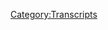 {{Transcript
    | title         = [[363: October 30, 2019]]
    | caption       = [https://knowledgefight.libsyn.com/knowledge-fight-october-30-2019 Listen to this episode on Libsyn]
    | episodeNumber = [[363: October 30, 2019|363]]
    | length        = 01:48:52
}}

{{MessageBox
    | header     = Warning: Bot Generated Content
    | text       = This transcript was automatically generated by transcription software and likely contains many mistakes and misattributions. Please check the audio for definitive quotes, attribution, and context.
    | image      = N3yvass4myg91.webp
    | imagewidth = 50px
    | id         = warning
}}

{{TranscriptBlock
    | name      = Unknown Speaker
    | timestamp = 00:00:00.000
    | text      = N-N-N-N-N-N-Knowledge Fight
}}

{{TranscriptBlock
    | name      = Unknown Speaker
    | timestamp = 00:00:13.000
    | text      = Dan and Jordan, I am sweating
}}

{{TranscriptBlock
    | name      = Unknown Speaker
    | timestamp = 00:00:18.000
    | text      = knowledgefight.com, it's time to pray
}}

{{TranscriptBlock
    | name      = Unknown Speaker
    | timestamp = 00:00:21.000
    | text      = I have great respect for knowledgefight
}}

{{TranscriptBlock
    | name      = Unknown Speaker
    | timestamp = 00:00:24.000
    | text      = I'm sick of them posing as if they're the good guys
}}

{{TranscriptBlock
    | name      = Unknown Speaker
    | timestamp = 00:00:27.000
    | text      = saying we are the bad guys, knowledgefight
}}

{{TranscriptBlock
    | name      = Unknown Speaker
    | timestamp = 00:00:30.000
    | text      = Dan and Jordan, knowledgefight
}}

{{TranscriptBlock
    | name      = Unknown Speaker
    | timestamp = 00:00:32.000
    | text      = Riddler, Riddler, Riddler
}}

{{TranscriptBlock
    | name      = Unknown Speaker
    | timestamp = 00:00:34.000
    | text      = I need, I need money
}}

{{TranscriptBlock
    | name      = Unknown Speaker
    | timestamp = 00:00:36.000
    | text      = Riddler, Riddler, Riddler
}}

{{TranscriptBlock
    | name      = Unknown Speaker
    | timestamp = 00:00:39.000
    | text      = Andy and Kansas, Andy and, Andy and
}}

{{TranscriptBlock
    | name      = Unknown Speaker
    | timestamp = 00:00:42.000
    | text      = Stop it, Andy and, Andy and Kansas
}}

{{TranscriptBlock
    | name      = Unknown Speaker
    | timestamp = 00:00:45.000
    | text      = Andy, Andy, it's time to pray
}}

{{TranscriptBlock
    | name      = Unknown Speaker
    | timestamp = 00:00:47.000
    | text      = Andy and Kansas, you're on the air, thanks for holding us
}}

{{TranscriptBlock
    | name      = Unknown Speaker
    | timestamp = 00:00:49.000
    | text      = Hello Alex, I'm a system caller, I'm a huge fan
}}

{{TranscriptBlock
    | name      = Unknown Speaker
    | timestamp = 00:00:52.000
    | text      = I love your world
}}

{{TranscriptBlock
    | name      = Unknown Speaker
    | timestamp = 00:00:53.000
    | text      = knowledgefight
}}

{{TranscriptBlock
    | name      = Unknown Speaker
    | timestamp = 00:00:54.000
    | text      = knowledgefight.com
}}

{{TranscriptBlock
    | name      = Unknown Speaker
    | timestamp = 00:00:57.000
    | text      = I love you
}}

{{TranscriptBlock
    | name      = Unknown Speaker
    | timestamp = 00:00:59.000
    | text      = Hey everybody, welcome back to Knowledge Fight, I'm Dan
}}

{{TranscriptBlock
    | name      = Unknown Speaker
    | timestamp = 00:01:01.000
    | text      = I'm Jordan
}}

{{TranscriptBlock
    | name      = Unknown Speaker
    | timestamp = 00:01:02.000
    | text      = We're a couple dudes, like to sit around drink novelty beverages
}}

{{TranscriptBlock
    | name      = Unknown Speaker
    | timestamp = 00:01:04.000
    | text      = and talk a little bit about Alex Jones
}}

{{TranscriptBlock
    | name      = Unknown Speaker
    | timestamp = 00:01:06.000
    | text      = Indeed we are Dan
}}

{{TranscriptBlock
    | name      = Unknown Speaker
    | timestamp = 00:01:07.000
    | text      = Jordan
}}

{{TranscriptBlock
    | name      = Unknown Speaker
    | timestamp = 00:01:08.000
    | text      = Dan
}}

{{TranscriptBlock
    | name      = Unknown Speaker
    | timestamp = 00:01:09.000
    | text      = Jordan
}}

{{TranscriptBlock
    | name      = Unknown Speaker
    | timestamp = 00:01:10.000
    | text      = Have you ever been trapped in a snowstorm?
}}

{{TranscriptBlock
    | name      = Unknown Speaker
    | timestamp = 00:01:12.000
    | text      = Yeah, yeah, actually I have a couple times in my life
}}

{{TranscriptBlock
    | name      = Unknown Speaker
    | timestamp = 00:01:15.000
    | text      = Yeah, like, like trapped outside, not like trapped in your apartment
}}

{{TranscriptBlock
    | name      = Unknown Speaker
    | timestamp = 00:01:18.000
    | text      = by a lot of storm
}}

{{TranscriptBlock
    | name      = Unknown Speaker
    | timestamp = 00:01:19.000
    | text      = No, I've been snowed in before a couple times
}}

{{TranscriptBlock
    | name      = Unknown Speaker
    | timestamp = 00:01:21.000
    | text      = You've been snowed in, yeah
}}

{{TranscriptBlock
    | name      = Unknown Speaker
    | timestamp = 00:01:22.000
    | text      = And here I think, yeah, I mean like snowpocalypse
}}

{{TranscriptBlock
    | name      = Unknown Speaker
    | timestamp = 00:01:25.000
    | text      = Right, right, right, I recall
}}

{{TranscriptBlock
    | name      = Unknown Speaker
    | timestamp = 00:01:26.000
    | text      = I was in Chicago for that
}}

{{TranscriptBlock
    | name      = Unknown Speaker
    | timestamp = 00:01:27.000
    | text      = Right, we were all there for snowpocalypse
}}

{{TranscriptBlock
    | name      = Unknown Speaker
    | timestamp = 00:01:30.000
    | text      = There was one time there was a really terrible blizzard
}}

{{TranscriptBlock
    | name      = Unknown Speaker
    | timestamp = 00:01:32.000
    | text      = a number of years back
}}

{{TranscriptBlock
    | name      = Unknown Speaker
    | timestamp = 00:01:34.000
    | text      = and I was like real fucking in the dumps
}}

{{TranscriptBlock
    | name      = Unknown Speaker
    | timestamp = 00:01:37.000
    | text      = I wanted to get out of the house
}}

{{TranscriptBlock
    | name      = Unknown Speaker
    | timestamp = 00:01:39.000
    | text      = and my good buddy Nate Burrows
}}

{{TranscriptBlock
    | name      = Unknown Speaker
    | timestamp = 00:01:42.000
    | text      = he worked at a bar called, I believe it was Dukes
}}

{{TranscriptBlock
    | name      = Unknown Speaker
    | timestamp = 00:01:45.000
    | text      = was the bar that he was working at at the time
}}

{{TranscriptBlock
    | name      = Unknown Speaker
    | timestamp = 00:01:47.000
    | text      = and, you know, it's like everyone snowed in
}}

{{TranscriptBlock
    | name      = Unknown Speaker
    | timestamp = 00:01:50.000
    | text      = he's at the bar, all of the buddies are going over there
}}

{{TranscriptBlock
    | name      = Unknown Speaker
    | timestamp = 00:01:53.000
    | text      = to just drink
}}

{{TranscriptBlock
    | name      = Unknown Speaker
    | timestamp = 00:01:54.000
    | text      = Hell yeah
}}

{{TranscriptBlock
    | name      = Unknown Speaker
    | timestamp = 00:01:55.000
    | text      = You get snowed in at a bar, it's perfect
}}

{{TranscriptBlock
    | name      = Unknown Speaker
    | timestamp = 00:01:56.000
    | text      = That's the best place to be snowed in at
}}

{{TranscriptBlock
    | name      = Unknown Speaker
    | timestamp = 00:01:58.000
    | text      = I feel like it was the day of the Super Bowl too
}}

{{TranscriptBlock
    | name      = Unknown Speaker
    | timestamp = 00:02:00.000
    | text      = Sure
}}

{{TranscriptBlock
    | name      = Unknown Speaker
    | timestamp = 00:02:01.000
    | text      = I think it might be mixing up some memories
}}

{{TranscriptBlock
    | name      = Unknown Speaker
    | timestamp = 00:02:04.000
    | text      = Right, right, right
}}

{{TranscriptBlock
    | name      = Unknown Speaker
    | timestamp = 00:02:05.000
    | text      = He's like, come on, come to the bar, it'll be great
}}

{{TranscriptBlock
    | name      = Unknown Speaker
    | timestamp = 00:02:07.000
    | text      = and so I'm like, yeah, that's it, I'll get stuck there
}}

{{TranscriptBlock
    | name      = Unknown Speaker
    | timestamp = 00:02:10.000
    | text      = Yeah, yeah, yeah
}}

{{TranscriptBlock
    | name      = Unknown Speaker
    | timestamp = 00:02:11.000
    | text      = That's better than being stuck in my stupid apartment
}}

{{TranscriptBlock
    | name      = Unknown Speaker
    | timestamp = 00:02:13.000
    | text      = That'll solve problems
}}

{{TranscriptBlock
    | name      = Unknown Speaker
    | timestamp = 00:02:14.000
    | text      = and so I took like five steps outside
}}

{{TranscriptBlock
    | name      = Unknown Speaker
    | timestamp = 00:02:16.000
    | text      = and I'm like, no fucking way
}}

{{TranscriptBlock
    | name      = Unknown Speaker
    | timestamp = 00:02:18.000
    | text      = I made it like, eh, nah
}}

{{TranscriptBlock
    | name      = Unknown Speaker
    | timestamp = 00:02:21.000
    | text      = There's my back inside and I don't know, watched YouTube
}}

{{TranscriptBlock
    | name      = Unknown Speaker
    | timestamp = 00:02:24.000
    | text      = Yeah, watched Alex Jones clubs
}}

{{TranscriptBlock
    | name      = Unknown Speaker
    | timestamp = 00:02:26.000
    | text      = No, it was pre-that
}}

{{TranscriptBlock
    | name      = Unknown Speaker
    | timestamp = 00:02:27.000
    | text      = But yeah, I don't know
}}

{{TranscriptBlock
    | name      = Unknown Speaker
    | timestamp = 00:02:29.000
    | text      = I don't mind the idea of getting snowed in
}}

{{TranscriptBlock
    | name      = Unknown Speaker
    | timestamp = 00:02:31.000
    | text      = You're mentioning this because we're having our first
}}

{{TranscriptBlock
    | name      = Unknown Speaker
    | timestamp = 00:02:34.000
    | text      = real snow of the season here in the Chicago land area
}}

{{TranscriptBlock
    | name      = Unknown Speaker
    | timestamp = 00:02:38.000
    | text      = Indeed we are, the kind where the
}}

{{TranscriptBlock
    | name      = Unknown Speaker
    | timestamp = 00:02:40.000
    | text      = It's pretty gorgeous out
}}

{{TranscriptBlock
    | name      = Unknown Speaker
    | timestamp = 00:02:41.000
    | text      = It is, it is
}}

{{TranscriptBlock
    | name      = Unknown Speaker
    | timestamp = 00:02:42.000
    | text      = The leaves haven't fallen off though
}}

{{TranscriptBlock
    | name      = Unknown Speaker
    | timestamp = 00:02:44.000
    | text      = so all the trees that were like 20 feet tall
}}

{{TranscriptBlock
    | name      = Unknown Speaker
    | timestamp = 00:02:46.000
    | text      = are now five feet tall
}}

{{TranscriptBlock
    | name      = Unknown Speaker
    | timestamp = 00:02:47.000
    | text      = There's a nice view out my window
}}

{{TranscriptBlock
    | name      = Unknown Speaker
    | timestamp = 00:02:49.000
    | text      = just a tree covered in snow
}}

{{TranscriptBlock
    | name      = Unknown Speaker
    | timestamp = 00:02:51.000
    | text      = It's very idyllic
}}

{{TranscriptBlock
    | name      = Unknown Speaker
    | timestamp = 00:02:53.000
    | text      = It is
}}

{{TranscriptBlock
    | name      = Unknown Speaker
    | timestamp = 00:02:54.000
    | text      = Looks like a tea box
}}

{{TranscriptBlock
    | name      = Unknown Speaker
    | timestamp = 00:02:55.000
    | text      = A box of tea bags
}}

{{TranscriptBlock
    | name      = Unknown Speaker
    | timestamp = 00:02:57.000
    | text      = Just some sort of celestial seasonings ass tableau
}}

{{TranscriptBlock
    | name      = Unknown Speaker
    | timestamp = 00:03:01.000
    | text      = out the window
}}

{{TranscriptBlock
    | name      = Unknown Speaker
    | timestamp = 00:03:02.000
    | text      = It looks to me a little bit like
}}

{{TranscriptBlock
    | name      = Unknown Speaker
    | timestamp = 00:03:05.000
    | text      = there should be teenagers throwing snowballs out there
}}

{{TranscriptBlock
    | name      = Unknown Speaker
    | timestamp = 00:03:08.000
    | text      = before they go fighting World War I
}}

{{TranscriptBlock
    | name      = Unknown Speaker
    | timestamp = 00:03:10.000
    | text      = Like it's that kind of old timey snow
}}

{{TranscriptBlock
    | name      = Unknown Speaker
    | timestamp = 00:03:13.000
    | text      = Yeah, I was out, I met up with a friend last night
}}

{{TranscriptBlock
    | name      = Unknown Speaker
    | timestamp = 00:03:16.000
    | text      = for a drink and I got an Uber
}}

{{TranscriptBlock
    | name      = Unknown Speaker
    | timestamp = 00:03:19.000
    | text      = because I was running late
}}

{{TranscriptBlock
    | name      = Unknown Speaker
    | timestamp = 00:03:21.000
    | text      = Lyft, excuse me
}}

{{TranscriptBlock
    | name      = Unknown Speaker
    | timestamp = 00:03:22.000
    | text      = And the guy was talking about
}}

{{TranscriptBlock
    | name      = Unknown Speaker
    | timestamp = 00:03:24.000
    | text      = Dare not speak its name
}}

{{TranscriptBlock
    | name      = Unknown Speaker
    | timestamp = 00:03:25.000
    | text      = The guy was telling me about how it's going to snow tomorrow
}}

{{TranscriptBlock
    | name      = Unknown Speaker
    | timestamp = 00:03:27.000
    | text      = and I realized I'm so out of touch with weather
}}

{{TranscriptBlock
    | name      = Unknown Speaker
    | timestamp = 00:03:29.000
    | text      = and the world
}}

{{TranscriptBlock
    | name      = Unknown Speaker
    | timestamp = 00:03:31.000
    | text      = You were like, what are these millennials talking about weather with?
}}

{{TranscriptBlock
    | name      = Unknown Speaker
    | timestamp = 00:03:34.000
    | text      = I hadn't heard that that was happening
}}

{{TranscriptBlock
    | name      = Unknown Speaker
    | timestamp = 00:03:37.000
    | text      = and I realized almost immediately
}}

{{TranscriptBlock
    | name      = Unknown Speaker
    | timestamp = 00:03:39.000
    | text      = who cares
}}

{{TranscriptBlock
    | name      = Unknown Speaker
    | timestamp = 00:03:41.000
    | text      = I could snow an inch, it could snow a foot
}}

{{TranscriptBlock
    | name      = Unknown Speaker
    | timestamp = 00:03:44.000
    | text      = I don't give a shit
}}

{{TranscriptBlock
    | name      = Unknown Speaker
    | timestamp = 00:03:45.000
    | text      = It does not affect me at all
}}

{{TranscriptBlock
    | name      = Unknown Speaker
    | timestamp = 00:03:46.000
    | text      = I work from home
}}

{{TranscriptBlock
    | name      = Unknown Speaker
    | timestamp = 00:03:47.000
    | text      = I have some food in my house
}}

{{TranscriptBlock
    | name      = Unknown Speaker
    | timestamp = 00:03:49.000
    | text      = Yeah, yeah, yeah
}}

{{TranscriptBlock
    | name      = Unknown Speaker
    | timestamp = 00:03:50.000
    | text      = It's very strange, very strange
}}

{{TranscriptBlock
    | name      = Unknown Speaker
    | timestamp = 00:03:52.000
    | text      = Anyway, I don't have to be concerned about snow that much
}}

{{TranscriptBlock
    | name      = Unknown Speaker
    | timestamp = 00:03:55.000
    | text      = given my normal lifestyle now
}}

{{TranscriptBlock
    | name      = Unknown Speaker
    | timestamp = 00:03:56.000
    | text      = but I do have to be concerned about Alex Jones
}}

{{TranscriptBlock
    | name      = Unknown Speaker
    | timestamp = 00:03:59.000
    | text      = Yeah, and I guess I have to be concerned about both
}}

{{TranscriptBlock
    | name      = Unknown Speaker
    | timestamp = 00:04:01.000
    | text      = Yeah, a little bit
}}

{{TranscriptBlock
    | name      = Unknown Speaker
    | timestamp = 00:04:02.000
    | text      = Yeah
}}

{{TranscriptBlock
    | name      = Unknown Speaker
    | timestamp = 00:04:03.000
    | text      = So Jordan, today we got an interesting glimpse
}}

{{TranscriptBlock
    | name      = Unknown Speaker
    | timestamp = 00:04:05.000
    | text      = looking into the present day of Alex Jones
}}

{{TranscriptBlock
    | name      = Unknown Speaker
    | timestamp = 00:04:07.000
    | text      = Let's do it
}}

{{TranscriptBlock
    | name      = Unknown Speaker
    | timestamp = 00:04:08.000
    | text      = because we have been talking about time travelers
}}

{{TranscriptBlock
    | name      = Unknown Speaker
    | timestamp = 00:04:11.000
    | text      = in the past
}}

{{TranscriptBlock
    | name      = Unknown Speaker
    | timestamp = 00:04:12.000
    | text      = time traveling ourselves this week
}}

{{TranscriptBlock
    | name      = Unknown Speaker
    | timestamp = 00:04:15.000
    | text      = Indeed
}}

{{TranscriptBlock
    | name      = Unknown Speaker
    | timestamp = 00:04:16.000
    | text      = and we've not checked in on what Alex's dumb ass is up to
}}

{{TranscriptBlock
    | name      = Unknown Speaker
    | timestamp = 00:04:20.000
    | text      = So
}}

{{TranscriptBlock
    | name      = Unknown Speaker
    | timestamp = 00:04:21.000
    | text      = I assume he's protecting Deadspin writers
}}

{{TranscriptBlock
    | name      = Unknown Speaker
    | timestamp = 00:04:24.000
    | text      = That's all he's doing, right?
}}

{{TranscriptBlock
    | name      = Unknown Speaker
    | timestamp = 00:04:25.000
    | text      = Free speech
}}

{{TranscriptBlock
    | name      = Unknown Speaker
    | timestamp = 00:04:26.000
    | text      = Yeah, free speech, that's what it's about
}}

{{TranscriptBlock
    | name      = Unknown Speaker
    | timestamp = 00:04:28.000
    | text      = Curiously absent
}}

{{TranscriptBlock
    | name      = Unknown Speaker
    | timestamp = 00:04:29.000
    | text      = You're odd
}}

{{TranscriptBlock
    | name      = Unknown Speaker
    | timestamp = 00:04:30.000
    | text      = That is odd
}}

{{TranscriptBlock
    | name      = Unknown Speaker
    | timestamp = 00:04:31.000
    | text      = His coverage
}}

{{TranscriptBlock
    | name      = Unknown Speaker
    | timestamp = 00:04:32.000
    | text      = Doesn't seem to care at all
}}

{{TranscriptBlock
    | name      = Unknown Speaker
    | timestamp = 00:04:33.000
    | text      = We're going over October 30th, 2019
}}

{{TranscriptBlock
    | name      = Unknown Speaker
    | timestamp = 00:04:36.000
    | text      = I wanted to cover a wider span of time
}}

{{TranscriptBlock
    | name      = Unknown Speaker
    | timestamp = 00:04:38.000
    | text      = but it's just not possible given some of the things
}}

{{TranscriptBlock
    | name      = Unknown Speaker
    | timestamp = 00:04:41.000
    | text      = and I'll talk about that a little bit here in a moment
}}

{{TranscriptBlock
    | name      = Unknown Speaker
    | timestamp = 00:04:44.000
    | text      = but before we get to that
}}

{{TranscriptBlock
    | name      = Unknown Speaker
    | timestamp = 00:04:45.000
    | text      = I've got to take a moment, Jordan, to say thank you
}}

{{TranscriptBlock
    | name      = Unknown Speaker
    | timestamp = 00:04:47.000
    | text      = to the people who have signed up and are supporting the show
}}

{{TranscriptBlock
    | name      = Unknown Speaker
    | timestamp = 00:04:49.000
    | text      = So first, Jim, thank you so much
}}

{{TranscriptBlock
    | name      = Unknown Speaker
    | timestamp = 00:04:51.000
    | text      = You are now a policy wonk
}}

{{TranscriptBlock
    | name      = Unknown Speaker
    | timestamp = 00:04:52.000
    | text      = I'm a policy wonk
}}

{{TranscriptBlock
    | name      = Unknown Speaker
    | timestamp = 00:04:53.000
    | text      = Thanks, Jim
}}

{{TranscriptBlock
    | name      = Unknown Speaker
    | timestamp = 00:04:54.000
    | text      = Next, Chris B, thank you so much
}}

{{TranscriptBlock
    | name      = Unknown Speaker
    | timestamp = 00:04:56.000
    | text      = You are now a policy wonk
}}

{{TranscriptBlock
    | name      = Unknown Speaker
    | timestamp = 00:04:57.000
    | text      = I'm a policy wonk
}}

{{TranscriptBlock
    | name      = Unknown Speaker
    | timestamp = 00:04:58.000
    | text      = Thank you so much, Chris B
}}

{{TranscriptBlock
    | name      = Unknown Speaker
    | timestamp = 00:04:59.000
    | text      = Hey, join the conspiracy
}}

{{TranscriptBlock
    | name      = Unknown Speaker
    | timestamp = 00:05:01.000
    | text      = Next, Chris W, thank you so much
}}

{{TranscriptBlock
    | name      = Unknown Speaker
    | timestamp = 00:05:04.000
    | text      = You are now a policy wonk
}}

{{TranscriptBlock
    | name      = Unknown Speaker
    | timestamp = 00:05:05.000
    | text      = I'm a policy wonk
}}

{{TranscriptBlock
    | name      = Unknown Speaker
    | timestamp = 00:05:06.000
    | text      = Thanks, Chris W
}}

{{TranscriptBlock
    | name      = Unknown Speaker
    | timestamp = 00:05:07.000
    | text      = This conspiracy of Chris is getting ridiculous
}}

{{TranscriptBlock
    | name      = Unknown Speaker
    | timestamp = 00:05:09.000
    | text      = It is getting out of control
}}

{{TranscriptBlock
    | name      = Unknown Speaker
    | timestamp = 00:05:10.000
    | text      = We are full up on Chrises
}}

{{TranscriptBlock
    | name      = Unknown Speaker
    | timestamp = 00:05:12.000
    | text      = How many Chrises are there?
}}

{{TranscriptBlock
    | name      = Unknown Speaker
    | timestamp = 00:05:13.000
    | text      = There are plenty and they're all loving the show
}}

{{TranscriptBlock
    | name      = Unknown Speaker
    | timestamp = 00:05:16.000
    | text      = We appreciate it, Chris
}}

{{TranscriptBlock
    | name      = Unknown Speaker
    | timestamp = 00:05:17.000
    | text      = Yes
}}

{{TranscriptBlock
    | name      = Unknown Speaker
    | timestamp = 00:05:18.000
    | text      = All of you Chrises
}}

{{TranscriptBlock
    | name      = Unknown Speaker
    | timestamp = 00:05:19.000
    | text      = All the Chrises
}}

{{TranscriptBlock
    | name      = Unknown Speaker
    | timestamp = 00:05:20.000
    | text      = Next, Bart, thank you so much
}}

{{TranscriptBlock
    | name      = Unknown Speaker
    | timestamp = 00:05:21.000
    | text      = You are now a policy wonk
}}

{{TranscriptBlock
    | name      = Unknown Speaker
    | timestamp = 00:05:22.000
    | text      = I'm a policy wonk
}}

{{TranscriptBlock
    | name      = Unknown Speaker
    | timestamp = 00:05:23.000
    | text      = Thank you, Bart
}}

{{TranscriptBlock
    | name      = Unknown Speaker
    | timestamp = 00:05:24.000
    | text      = Next, Kelly, with an I
}}

{{TranscriptBlock
    | name      = Unknown Speaker
    | timestamp = 00:05:25.000
    | text      = K-E-L-L-I
}}

{{TranscriptBlock
    | name      = Unknown Speaker
    | timestamp = 00:05:26.000
    | text      = Dot that I with a heart, baby
}}

{{TranscriptBlock
    | name      = Unknown Speaker
    | timestamp = 00:05:28.000
    | text      = Thank you so much, Kelly
}}

{{TranscriptBlock
    | name      = Unknown Speaker
    | timestamp = 00:05:29.000
    | text      = You are now a policy wonk
}}

{{TranscriptBlock
    | name      = Unknown Speaker
    | timestamp = 00:05:30.000
    | text      = I'm a policy wonk
}}

{{TranscriptBlock
    | name      = Unknown Speaker
    | timestamp = 00:05:31.000
    | text      = Thank you, Kelly
}}

{{TranscriptBlock
    | name      = Unknown Speaker
    | timestamp = 00:05:32.000
    | text      = Next, William, thank you so much
}}

{{TranscriptBlock
    | name      = Unknown Speaker
    | timestamp = 00:05:33.000
    | text      = You are now a policy wonk
}}

{{TranscriptBlock
    | name      = Unknown Speaker
    | timestamp = 00:05:35.000
    | text      = I'm a policy wonk
}}

{{TranscriptBlock
    | name      = Unknown Speaker
    | timestamp = 00:05:36.000
    | text      = Thank you, William
}}

{{TranscriptBlock
    | name      = Unknown Speaker
    | timestamp = 00:05:37.000
    | text      = Billy
}}

{{TranscriptBlock
    | name      = Unknown Speaker
    | timestamp = 00:05:38.000
    | text      = Hey, you don't know if he's a Billy
}}

{{TranscriptBlock
    | name      = Unknown Speaker
    | timestamp = 00:05:39.000
    | text      = Next, Anthony, thank you so much
}}

{{TranscriptBlock
    | name      = Unknown Speaker
    | timestamp = 00:05:41.000
    | text      = You are now a policy wonk
}}

{{TranscriptBlock
    | name      = Unknown Speaker
    | timestamp = 00:05:42.000
    | text      = I'm a policy wonk
}}

{{TranscriptBlock
    | name      = Unknown Speaker
    | timestamp = 00:05:43.000
    | text      = Thank you, Anthony
}}

{{TranscriptBlock
    | name      = Unknown Speaker
    | timestamp = 00:05:44.000
    | text      = Fingers crossed, it's Scaramucci
}}

{{TranscriptBlock
    | name      = Unknown Speaker
    | timestamp = 00:05:45.000
    | text      = No, it's not Scaramucci
}}

{{TranscriptBlock
    | name      = Unknown Speaker
    | timestamp = 00:05:47.000
    | text      = We said some positive things about him
}}

{{TranscriptBlock
    | name      = Unknown Speaker
    | timestamp = 00:05:49.000
    | text      = In private, he goes by Tony
}}

{{TranscriptBlock
    | name      = Unknown Speaker
    | timestamp = 00:05:51.000
    | text      = And finally, Stanley, thank you so much
}}

{{TranscriptBlock
    | name      = Unknown Speaker
    | timestamp = 00:05:53.000
    | text      = You are now a policy wonk
}}

{{TranscriptBlock
    | name      = Unknown Speaker
    | timestamp = 00:05:54.000
    | text      = I'm a policy wonk
}}

{{TranscriptBlock
    | name      = Unknown Speaker
    | timestamp = 00:05:55.000
    | text      = Thank you, Stanley
}}

{{TranscriptBlock
    | name      = Unknown Speaker
    | timestamp = 00:05:56.000
    | text      = If you're out there listening and you're thinking
}}

{{TranscriptBlock
    | name      = Unknown Speaker
    | timestamp = 00:05:58.000
    | text      = Hey, I enjoy this show
}}

{{TranscriptBlock
    | name      = Unknown Speaker
    | timestamp = 00:05:59.000
    | text      = I'd like to support the show
}}

{{TranscriptBlock
    | name      = Unknown Speaker
    | timestamp = 00:06:00.000
    | text      = What these guys do
}}

{{TranscriptBlock
    | name      = Unknown Speaker
    | timestamp = 00:06:01.000
    | text      = You can support it by going to our website
}}

{{TranscriptBlock
    | name      = Unknown Speaker
    | timestamp = 00:06:03.000
    | text      = knowledgefight.com
}}

{{TranscriptBlock
    | name      = Unknown Speaker
    | timestamp = 00:06:04.000
    | text      = There's a button that says support the show
}}

{{TranscriptBlock
    | name      = Unknown Speaker
    | timestamp = 00:06:05.000
    | text      = We would appreciate it
}}

{{TranscriptBlock
    | name      = Unknown Speaker
    | timestamp = 00:06:06.000
    | text      = We would love it
}}

{{TranscriptBlock
    | name      = Unknown Speaker
    | timestamp = 00:06:07.000
    | text      = So, Jordan, like I said
}}

{{TranscriptBlock
    | name      = Unknown Speaker
    | timestamp = 00:06:08.000
    | text      = We're doing the 30th here today
}}

{{TranscriptBlock
    | name      = Unknown Speaker
    | timestamp = 00:06:09.000
    | text      = And that's Wednesday of this week
}}

{{TranscriptBlock
    | name      = Unknown Speaker
    | timestamp = 00:06:11.000
    | text      = So, on the 29th, Alex is going on
}}

{{TranscriptBlock
    | name      = Unknown Speaker
    | timestamp = 00:06:14.000
    | text      = about just trying to, like, basically
}}

{{TranscriptBlock
    | name      = Unknown Speaker
    | timestamp = 00:06:16.000
    | text      = get a satanic panic going
}}

{{TranscriptBlock
    | name      = Unknown Speaker
    | timestamp = 00:06:17.000
    | text      = Sure
}}

{{TranscriptBlock
    | name      = Unknown Speaker
    | timestamp = 00:06:18.000
    | text      = And I thought about covering that
}}

{{TranscriptBlock
    | name      = Unknown Speaker
    | timestamp = 00:06:20.000
    | text      = And I looked into a lot of that stuff
}}

{{TranscriptBlock
    | name      = Unknown Speaker
    | timestamp = 00:06:22.000
    | text      = And what I realized is that we've talked about
}}

{{TranscriptBlock
    | name      = Unknown Speaker
    | timestamp = 00:06:24.000
    | text      = a lot of that already
}}

{{TranscriptBlock
    | name      = Unknown Speaker
    | timestamp = 00:06:25.000
    | text      = Yeah
}}

{{TranscriptBlock
    | name      = Unknown Speaker
    | timestamp = 00:06:26.000
    | text      = It's very the same thing
}}

{{TranscriptBlock
    | name      = Unknown Speaker
    | timestamp = 00:06:28.000
    | text      = Yeah, yeah
}}

{{TranscriptBlock
    | name      = Unknown Speaker
    | timestamp = 00:06:29.000
    | text      = That we've talked about over and over and over and over again
}}

{{TranscriptBlock
    | name      = Unknown Speaker
    | timestamp = 00:06:32.000
    | text      = And so, as much as I think it's important
}}

{{TranscriptBlock
    | name      = Unknown Speaker
    | timestamp = 00:06:34.000
    | text      = to keep an eye on that stuff
}}

{{TranscriptBlock
    | name      = Unknown Speaker
    | timestamp = 00:06:36.000
    | text      = The way that he's, you know, increasingly
}}

{{TranscriptBlock
    | name      = Unknown Speaker
    | timestamp = 00:06:39.000
    | text      = and consistently calling his enemies
}}

{{TranscriptBlock
    | name      = Unknown Speaker
    | timestamp = 00:06:41.000
    | text      = devils and demons
}}

{{TranscriptBlock
    | name      = Unknown Speaker
    | timestamp = 00:06:42.000
    | text      = Right, right, right, right
}}

{{TranscriptBlock
    | name      = Unknown Speaker
    | timestamp = 00:06:43.000
    | text      = Harkening back to the same things that happened
}}

{{TranscriptBlock
    | name      = Unknown Speaker
    | timestamp = 00:06:45.000
    | text      = in the early to mid 80s with, like, the
}}

{{TranscriptBlock
    | name      = Unknown Speaker
    | timestamp = 00:06:47.000
    | text      = McMartin's pre-school case
}}

{{TranscriptBlock
    | name      = Unknown Speaker
    | timestamp = 00:06:49.000
    | text      = You know, these things that we should have learned
}}

{{TranscriptBlock
    | name      = Unknown Speaker
    | timestamp = 00:06:51.000
    | text      = our lesson about in the past
}}

{{TranscriptBlock
    | name      = Unknown Speaker
    | timestamp = 00:06:52.000
    | text      = Which we never, ever, ever, ever will
}}

{{TranscriptBlock
    | name      = Unknown Speaker
    | timestamp = 00:06:54.000
    | text      = We have not
}}

{{TranscriptBlock
    | name      = Unknown Speaker
    | timestamp = 00:06:55.000
    | text      = Ever
}}

{{TranscriptBlock
    | name      = Unknown Speaker
    | timestamp = 00:06:56.000
    | text      = But his rhetoric and all this stuff is very the same
}}

{{TranscriptBlock
    | name      = Unknown Speaker
    | timestamp = 00:06:58.000
    | text      = I think it's important to make a note of it
}}

{{TranscriptBlock
    | name      = Unknown Speaker
    | timestamp = 00:07:00.000
    | text      = That this is a lot of the stuff he's doing
}}

{{TranscriptBlock
    | name      = Unknown Speaker
    | timestamp = 00:07:02.000
    | text      = But I don't know how important it is to really
}}

{{TranscriptBlock
    | name      = Unknown Speaker
    | timestamp = 00:07:05.000
    | text      = like, dwell in it repeatedly
}}

{{TranscriptBlock
    | name      = Unknown Speaker
    | timestamp = 00:07:07.000
    | text      = I mean, I think I can sum it up
}}

{{TranscriptBlock
    | name      = Unknown Speaker
    | timestamp = 00:07:09.000
    | text      = usually with just
}}

{{TranscriptBlock
    | name      = Unknown Speaker
    | timestamp = 00:07:11.000
    | text      = Hey, you know those marginalized groups?
}}

{{TranscriptBlock
    | name      = Unknown Speaker
    | timestamp = 00:07:13.000
    | text      = Not only should they remain marginalized
}}

{{TranscriptBlock
    | name      = Unknown Speaker
    | timestamp = 00:07:15.000
    | text      = but it's their fault they're marginalized
}}

{{TranscriptBlock
    | name      = Unknown Speaker
    | timestamp = 00:07:17.000
    | text      = And we should marginalize them further
}}

{{TranscriptBlock
    | name      = Unknown Speaker
    | timestamp = 00:07:19.000
    | text      = And they're Satan
}}

{{TranscriptBlock
    | name      = Unknown Speaker
    | timestamp = 00:07:20.000
    | text      = Yes, exactly
}}

{{TranscriptBlock
    | name      = Unknown Speaker
    | timestamp = 00:07:21.000
    | text      = So that's kind of what's going on
}}

{{TranscriptBlock
    | name      = Unknown Speaker
    | timestamp = 00:07:23.000
    | text      = on the 29th
}}

{{TranscriptBlock
    | name      = Unknown Speaker
    | timestamp = 00:07:24.000
    | text      = And I'm keeping an eye on it
}}

{{TranscriptBlock
    | name      = Unknown Speaker
    | timestamp = 00:07:26.000
    | text      = And as it develops, if there's a change
}}

{{TranscriptBlock
    | name      = Unknown Speaker
    | timestamp = 00:07:28.000
    | text      = and an escalation that I see
}}

{{TranscriptBlock
    | name      = Unknown Speaker
    | timestamp = 00:07:30.000
    | text      = I still think it's worthwhile to point out
}}

{{TranscriptBlock
    | name      = Unknown Speaker
    | timestamp = 00:07:32.000
    | text      = But I believe that the 30th
}}

{{TranscriptBlock
    | name      = Unknown Speaker
    | timestamp = 00:07:34.000
    | text      = is actually far more relevant
}}

{{TranscriptBlock
    | name      = Unknown Speaker
    | timestamp = 00:07:36.000
    | text      = to trends that we are seeing
}}

{{TranscriptBlock
    | name      = Unknown Speaker
    | timestamp = 00:07:38.000
    | text      = in Alex's show
}}

{{TranscriptBlock
    | name      = Unknown Speaker
    | timestamp = 00:07:40.000
    | text      = that are much scarier
}}

{{TranscriptBlock
    | name      = Unknown Speaker
    | timestamp = 00:07:42.000
    | text      = And so what we get
}}

{{TranscriptBlock
    | name      = Unknown Speaker
    | timestamp = 00:07:44.000
    | text      = over the course of this episode is
}}

{{TranscriptBlock
    | name      = Unknown Speaker
    | timestamp = 00:07:46.000
    | text      = some pretty, pretty fucked up
}}

{{TranscriptBlock
    | name      = Unknown Speaker
    | timestamp = 00:07:48.000
    | text      = white nationalism
}}

{{TranscriptBlock
    | name      = Unknown Speaker
    | timestamp = 00:07:50.000
    | text      = Sure, sure
}}

{{TranscriptBlock
    | name      = Unknown Speaker
    | timestamp = 00:07:52.000
    | text      = Which is not too surprising
}}

{{TranscriptBlock
    | name      = Unknown Speaker
    | timestamp = 00:07:54.000
    | text      = It's just us in the room now, guys
}}

{{TranscriptBlock
    | name      = Unknown Speaker
    | timestamp = 00:07:56.000
    | text      = It's just you and us, yeah
}}

{{TranscriptBlock
    | name      = Unknown Speaker
    | timestamp = 00:07:58.000
    | text      = You see some things happening on this episode
}}

{{TranscriptBlock
    | name      = Unknown Speaker
    | timestamp = 00:08:00.000
    | text      = that I think are exactly what
}}

{{TranscriptBlock
    | name      = Unknown Speaker
    | timestamp = 00:08:02.000
    | text      = you'd predict would happen on Alex's show
}}

{{TranscriptBlock
    | name      = Unknown Speaker
    | timestamp = 00:08:04.000
    | text      = Exactly the direction he's been going in for a while
}}

{{TranscriptBlock
    | name      = Unknown Speaker
    | timestamp = 00:08:06.000
    | text      = But you still really
}}

{{TranscriptBlock
    | name      = Unknown Speaker
    | timestamp = 00:08:08.000
    | text      = don't like to see it happening
}}

{{TranscriptBlock
    | name      = Unknown Speaker
    | timestamp = 00:08:10.000
    | text      = So we're gonna start here in this first clip
}}

{{TranscriptBlock
    | name      = Unknown Speaker
    | timestamp = 00:08:12.000
    | text      = And Alex is talking about
}}

{{TranscriptBlock
    | name      = Unknown Speaker
    | timestamp = 00:08:14.000
    | text      = He's addressing these new clips
}}

{{TranscriptBlock
    | name      = Unknown Speaker
    | timestamp = 00:08:16.000
    | text      = that have come out of Barack Obama
}}

{{TranscriptBlock
    | name      = Unknown Speaker
    | timestamp = 00:08:18.000
    | text      = saying that, hey, you know
}}

{{TranscriptBlock
    | name      = Unknown Speaker
    | timestamp = 00:08:20.000
    | text      = wokeness isn't advocacy
}}

{{TranscriptBlock
    | name      = Unknown Speaker
    | timestamp = 00:08:22.000
    | text      = Oh boy, here we go
}}

{{TranscriptBlock
    | name      = Unknown Speaker
    | timestamp = 00:08:24.000
    | text      = No, no, no, he barely talks about that
}}

{{TranscriptBlock
    | name      = Unknown Speaker
    | timestamp = 00:08:26.000
    | text      = Oh, okay, I'm sorry, never mind, you're right
}}

{{TranscriptBlock
    | name      = Unknown Speaker
    | timestamp = 00:08:28.000
    | text      = I should've assumed that it would be
}}

{{TranscriptBlock
    | name      = Unknown Speaker
    | timestamp = 00:08:30.000
    | text      = completely different
}}

{{TranscriptBlock
    | name      = Unknown Speaker
    | timestamp = 00:08:32.000
    | text      = Because there's also a clip of Michelle Obama
}}

{{TranscriptBlock
    | name      = Unknown Speaker
    | timestamp = 00:08:34.000
    | text      = that's come out that he can attack
}}

{{TranscriptBlock
    | name      = Unknown Speaker
    | timestamp = 00:08:36.000
    | text      = Which you would much rather do
}}

{{TranscriptBlock
    | name      = Unknown Speaker
    | timestamp = 00:08:38.000
    | text      = Always attack a black woman over anyone else
}}

{{TranscriptBlock
    | name      = Unknown Speaker
    | timestamp = 00:08:40.000
    | text      = That is the rule of the right
}}

{{TranscriptBlock
    | name      = Unknown Speaker
    | timestamp = 00:08:42.000
    | text      = So here is the first clip about that
}}

{{TranscriptBlock
    | name      = Unknown Speaker
    | timestamp = 00:08:44.000
    | text      = talking about these clips
}}

{{TranscriptBlock
    | name      = Unknown Speaker
    | timestamp = 00:08:46.000
    | text      = from the Obamas
}}

{{TranscriptBlock
    | name      = Unknown Speaker
    | timestamp = 00:09:16.000
    | text      = Any stuff you've ever heard
}}

{{TranscriptBlock
    | name      = Unknown Speaker
    | timestamp = 00:09:18.000
    | text      = Sure, sure, sure
}}

{{TranscriptBlock
    | name      = Unknown Speaker
    | timestamp = 00:09:20.000
    | text      = Michelle Obama talking about families
}}

{{TranscriptBlock
    | name      = Unknown Speaker
    | timestamp = 00:09:22.000
    | text      = being the same, whether they're immigrants
}}

{{TranscriptBlock
    | name      = Unknown Speaker
    | timestamp = 00:09:24.000
    | text      = Right, right, right
}}

{{TranscriptBlock
    | name      = Unknown Speaker
    | timestamp = 00:09:26.000
    | text      = Very KKK language
}}

{{TranscriptBlock
    | name      = Unknown Speaker
    | timestamp = 00:09:28.000
    | text      = Black KKK shit
}}

{{TranscriptBlock
    | name      = Unknown Speaker
    | timestamp = 00:09:30.000
    | text      = Cool
}}

{{TranscriptBlock
    | name      = Unknown Speaker
    | timestamp = 00:09:32.000
    | text      = Is he talking about the one where she's like
}}

{{TranscriptBlock
    | name      = Unknown Speaker
    | timestamp = 00:09:34.000
    | text      = white people moved away from black people
}}

{{TranscriptBlock
    | name      = Unknown Speaker
    | timestamp = 00:09:36.000
    | text      = Because that was literally
}}

{{TranscriptBlock
    | name      = Unknown Speaker
    | timestamp = 00:09:38.000
    | text      = white people moved away from black people
}}

{{TranscriptBlock
    | name      = Unknown Speaker
    | timestamp = 00:09:40.000
    | text      = and then they made it against the law
}}

{{TranscriptBlock
    | name      = Unknown Speaker
    | timestamp = 00:09:42.000
    | text      = to move closer to them
}}

{{TranscriptBlock
    | name      = Unknown Speaker
    | timestamp = 00:09:44.000
    | text      = So you talk about self-segregation
}}

{{TranscriptBlock
    | name      = Unknown Speaker
    | timestamp = 00:09:46.000
    | text      = and the phenomenon that happens
}}

{{TranscriptBlock
    | name      = Unknown Speaker
    | timestamp = 00:09:48.000
    | text      = It's not unique to white people
}}

{{TranscriptBlock
    | name      = Unknown Speaker
    | timestamp = 00:09:50.000
    | text      = No, no, no, absolutely
}}

{{TranscriptBlock
    | name      = Unknown Speaker
    | timestamp = 00:09:52.000
    | text      = But on a macro scale in terms of the way that society
}}

{{TranscriptBlock
    | name      = Unknown Speaker
    | timestamp = 00:09:54.000
    | text      = and cities have readjusted
}}

{{TranscriptBlock
    | name      = Unknown Speaker
    | timestamp = 00:09:56.000
    | text      = a lot of it is white flags
}}

{{TranscriptBlock
    | name      = Unknown Speaker
    | timestamp = 00:09:58.000
    | text      = Oh, yeah
}}

{{TranscriptBlock
    | name      = Unknown Speaker
    | timestamp = 00:10:00.000
    | text      = But, you know
}}

{{TranscriptBlock
    | name      = Unknown Speaker
    | timestamp = 00:10:02.000
    | text      = saying that the countries
}}

{{TranscriptBlock
    | name      = Unknown Speaker
    | timestamp = 00:10:04.000
    | text      = are founded by white people
}}

{{TranscriptBlock
    | name      = Unknown Speaker
    | timestamp = 00:10:06.000
    | text      = is a little disingenuous
}}

{{TranscriptBlock
    | name      = Unknown Speaker
    | timestamp = 00:10:08.000
    | text      = Oh?
}}

{{TranscriptBlock
    | name      = Unknown Speaker
    | timestamp = 00:10:10.000
    | text      = Well, because white always has been
}}

{{TranscriptBlock
    | name      = Unknown Speaker
    | timestamp = 00:10:12.000
    | text      = an exclusionary label
}}

{{TranscriptBlock
    | name      = Unknown Speaker
    | timestamp = 00:10:14.000
    | text      = The idea of whiteness has always been used
}}

{{TranscriptBlock
    | name      = Unknown Speaker
    | timestamp = 00:10:16.000
    | text      = to keep people out, and the ways that
}}

{{TranscriptBlock
    | name      = Unknown Speaker
    | timestamp = 00:10:18.000
    | text      = that label was applied in, let's say
}}

{{TranscriptBlock
    | name      = Unknown Speaker
    | timestamp = 00:10:20.000
    | text      = the late 1700s
}}

{{TranscriptBlock
    | name      = Unknown Speaker
    | timestamp = 00:10:22.000
    | text      = is certainly different than it is today
}}

{{TranscriptBlock
    | name      = Unknown Speaker
    | timestamp = 00:10:24.000
    | text      = Yeah
}}

{{TranscriptBlock
    | name      = Unknown Speaker
    | timestamp = 00:10:26.000
    | text      = Concepts of whiteness have evolved as they are
}}

{{TranscriptBlock
    | name      = Unknown Speaker
    | timestamp = 00:10:28.000
    | text      = more or less useful to the people
}}

{{TranscriptBlock
    | name      = Unknown Speaker
    | timestamp = 00:10:30.000
    | text      = wielding those ideas
}}

{{TranscriptBlock
    | name      = Unknown Speaker
    | timestamp = 00:10:32.000
    | text      = Right, right, right
}}

{{TranscriptBlock
    | name      = Unknown Speaker
    | timestamp = 00:10:34.000
    | text      = So it's kind of silly to say that
}}

{{TranscriptBlock
    | name      = Unknown Speaker
    | timestamp = 00:10:36.000
    | text      = these countries were founded by white people
}}

{{TranscriptBlock
    | name      = Unknown Speaker
    | timestamp = 00:10:38.000
    | text      = Define your terms
}}

{{TranscriptBlock
    | name      = Unknown Speaker
    | timestamp = 00:10:40.000
    | text      = White people are Catholic white people
}}

{{TranscriptBlock
    | name      = Unknown Speaker
    | timestamp = 00:10:42.000
    | text      = because they used to kill each other all the time
}}

{{TranscriptBlock
    | name      = Unknown Speaker
    | timestamp = 00:10:44.000
    | text      = Were they founded by the Irish or were they founded by the
}}

{{TranscriptBlock
    | name      = Unknown Speaker
    | timestamp = 00:10:46.000
    | text      = Italians because they used to kill each other all the time
}}

{{TranscriptBlock
    | name      = Unknown Speaker
    | timestamp = 00:10:48.000
    | text      = And they certainly weren't considered white
}}

{{TranscriptBlock
    | name      = Unknown Speaker
    | timestamp = 00:10:50.000
    | text      = at even later periods of
}}

{{TranscriptBlock
    | name      = Unknown Speaker
    | timestamp = 00:10:52.000
    | text      = America's history
}}

{{TranscriptBlock
    | name      = Unknown Speaker
    | timestamp = 00:10:54.000
    | text      = No, it seems like the white is
}}

{{TranscriptBlock
    | name      = Unknown Speaker
    | timestamp = 00:10:56.000
    | text      = a term that includes
}}

{{TranscriptBlock
    | name      = Unknown Speaker
    | timestamp = 00:10:58.000
    | text      = as the exclusionary group changes
}}

{{TranscriptBlock
    | name      = Unknown Speaker
    | timestamp = 00:11:00.000
    | text      = Yeah, and whatever you need it to be
}}

{{TranscriptBlock
    | name      = Unknown Speaker
    | timestamp = 00:11:02.000
    | text      = that's what it is
}}

{{TranscriptBlock
    | name      = Unknown Speaker
    | timestamp = 00:11:04.000
    | text      = And so it's always a little bit disingenuous to have these
}}

{{TranscriptBlock
    | name      = Unknown Speaker
    | timestamp = 00:11:06.000
    | text      = like, everyone wants to get into these countries
}}

{{TranscriptBlock
    | name      = Unknown Speaker
    | timestamp = 00:11:08.000
    | text      = by white people
}}

{{TranscriptBlock
    | name      = Unknown Speaker
    | timestamp = 00:11:10.000
    | text      = Alright, whatever
}}

{{TranscriptBlock
    | name      = Unknown Speaker
    | timestamp = 00:11:12.000
    | text      = Anyway, he's mad at Michelle Obama because she's black KKK
}}

{{TranscriptBlock
    | name      = Unknown Speaker
    | timestamp = 00:11:14.000
    | text      = Sure, sure, sure, sure
}}

{{TranscriptBlock
    | name      = Unknown Speaker
    | timestamp = 00:11:16.000
    | text      = We're no different than the immigrant families that are moving in
}}

{{TranscriptBlock
    | name      = Unknown Speaker
    | timestamp = 00:11:18.000
    | text      = the families in Pilsen
}}

{{TranscriptBlock
    | name      = Unknown Speaker
    | timestamp = 00:11:20.000
    | text      = the families that are coming from other places
}}

{{TranscriptBlock
    | name      = Unknown Speaker
    | timestamp = 00:11:22.000
    | text      = to try to do better
}}

{{TranscriptBlock
    | name      = Unknown Speaker
    | timestamp = 00:11:24.000
    | text      = But
}}

{{TranscriptBlock
    | name      = Unknown Speaker
    | timestamp = 00:11:26.000
    | text      = because we can so easily wash over
}}

{{TranscriptBlock
    | name      = Unknown Speaker
    | timestamp = 00:11:28.000
    | text      = who we really were
}}

{{TranscriptBlock
    | name      = Unknown Speaker
    | timestamp = 00:11:30.000
    | text      = because of the color of our skin
}}

{{TranscriptBlock
    | name      = Unknown Speaker
    | timestamp = 00:11:32.000
    | text      = because of the
}}

{{TranscriptBlock
    | name      = Unknown Speaker
    | timestamp = 00:11:34.000
    | text      = texture of our hair
}}

{{TranscriptBlock
    | name      = Unknown Speaker
    | timestamp = 00:11:36.000
    | text      = You know, that's what divides
}}

{{TranscriptBlock
    | name      = Unknown Speaker
    | timestamp = 00:11:38.000
    | text      = countries
}}

{{TranscriptBlock
    | name      = Unknown Speaker
    | timestamp = 00:11:39.000
    | text      = Artificially as well
}}

{{TranscriptBlock
    | name      = Unknown Speaker
    | timestamp = 00:11:40.000
    | text      = Artificial things that don't
}}

{{TranscriptBlock
    | name      = Unknown Speaker
    | timestamp = 00:11:42.000
    | text      = Oh, artificial borders divides countries
}}

{{TranscriptBlock
    | name      = Unknown Speaker
    | timestamp = 00:11:44.000
    | text      = No, you're bringing leftist men from all over the world
}}

{{TranscriptBlock
    | name      = Unknown Speaker
    | timestamp = 00:11:46.000
    | text      = with no skills and treating them to hate America
}}

{{TranscriptBlock
    | name      = Unknown Speaker
    | timestamp = 00:11:48.000
    | text      = and putting them on welfare to control them
}}

{{TranscriptBlock
    | name      = Unknown Speaker
    | timestamp = 00:11:50.000
    | text      = That's the truth, Michelle
}}

{{TranscriptBlock
    | name      = Unknown Speaker
    | timestamp = 00:11:52.000
    | text      = That's what you're pushing is
}}

{{TranscriptBlock
    | name      = Unknown Speaker
    | timestamp = 00:11:54.000
    | text      = an anti-white, anti-American agenda
}}

{{TranscriptBlock
    | name      = Unknown Speaker
    | timestamp = 00:11:56.000
    | text      = And everybody knows
}}

{{TranscriptBlock
    | name      = Unknown Speaker
    | timestamp = 00:11:58.000
    | text      = what you're up to, you evil witch
}}

{{TranscriptBlock
    | name      = Unknown Speaker
    | timestamp = 00:12:00.000
    | text      = Unbelievable fraud
}}

{{TranscriptBlock
    | name      = Unknown Speaker
    | timestamp = 00:12:02.000
    | text      = Anti-white,
}}

{{TranscriptBlock
    | name      = Unknown Speaker
    | timestamp = 00:12:04.000
    | text      = anti-American agenda
}}

{{TranscriptBlock
    | name      = Unknown Speaker
    | timestamp = 00:12:06.000
    | text      = Yeah, yep
}}

{{TranscriptBlock
    | name      = Unknown Speaker
    | timestamp = 00:12:07.000
    | text      = Interesting phrasing
}}

{{TranscriptBlock
    | name      = Unknown Speaker
    | timestamp = 00:12:09.000
    | text      = No, I don't see any way that
}}

{{TranscriptBlock
    | name      = Unknown Speaker
    | timestamp = 00:12:11.000
    | text      = those two being so close together would
}}

{{TranscriptBlock
    | name      = Unknown Speaker
    | timestamp = 00:12:13.000
    | text      = point to any larger issue, Dan
}}

{{TranscriptBlock
    | name      = Unknown Speaker
    | timestamp = 00:12:15.000
    | text      = It's very overt
}}

{{TranscriptBlock
    | name      = Unknown Speaker
    | timestamp = 00:12:16.000
    | text      = I can't understand what you're talking about
}}

{{TranscriptBlock
    | name      = Unknown Speaker
    | timestamp = 00:12:17.000
    | text      = It's very overt, and what you responded to
}}

{{TranscriptBlock
    | name      = Unknown Speaker
    | timestamp = 00:12:19.000
    | text      = is very clear too, this clear straw-manning
}}

{{TranscriptBlock
    | name      = Unknown Speaker
    | timestamp = 00:12:21.000
    | text      = of what she's saying, changing it into
}}

{{TranscriptBlock
    | name      = Unknown Speaker
    | timestamp = 00:12:23.000
    | text      = a, oh, borders are
}}

{{TranscriptBlock
    | name      = Unknown Speaker
    | timestamp = 00:12:24.000
    | text      = Yeah, shut the fuck up
}}

{{TranscriptBlock
    | name      = Unknown Speaker
    | timestamp = 00:12:26.000
    | text      = But you see this in the
}}

{{TranscriptBlock
    | name      = Unknown Speaker
    | timestamp = 00:12:28.000
    | text      = beginning of the episode, and it's
}}

{{TranscriptBlock
    | name      = Unknown Speaker
    | timestamp = 00:12:30.000
    | text      = Yeah, that's how we open
}}

{{TranscriptBlock
    | name      = Unknown Speaker
    | timestamp = 00:12:32.000
    | text      = Yeah, as I was listening to this
}}

{{TranscriptBlock
    | name      = Unknown Speaker
    | timestamp = 00:12:34.000
    | text      = I was like, oh dear god
}}

{{TranscriptBlock
    | name      = Unknown Speaker
    | timestamp = 00:12:36.000
    | text      = What is going to happen on this
}}

{{TranscriptBlock
    | name      = Unknown Speaker
    | timestamp = 00:12:38.000
    | text      = episode? This is
}}

{{TranscriptBlock
    | name      = Unknown Speaker
    | timestamp = 00:12:40.000
    | text      = pretty fucked up
}}

{{TranscriptBlock
    | name      = Unknown Speaker
    | timestamp = 00:12:42.000
    | text      = And it's not even like, it's not even like it's
}}

{{TranscriptBlock
    | name      = Unknown Speaker
    | timestamp = 00:12:44.000
    | text      = anti-American, anti-white
}}

{{TranscriptBlock
    | name      = Unknown Speaker
    | timestamp = 00:12:46.000
    | text      = Because that means a whole difference
}}

{{TranscriptBlock
    | name      = Unknown Speaker
    | timestamp = 00:12:48.000
    | text      = That means very similar things
}}

{{TranscriptBlock
    | name      = Unknown Speaker
    | timestamp = 00:12:50.000
    | text      = But the fact that it's anti-white, then
}}

{{TranscriptBlock
    | name      = Unknown Speaker
    | timestamp = 00:12:52.000
    | text      = anti-American is very much like
}}

{{TranscriptBlock
    | name      = Unknown Speaker
    | timestamp = 00:12:54.000
    | text      = white first, that's what's
}}

{{TranscriptBlock
    | name      = Unknown Speaker
    | timestamp = 00:12:56.000
    | text      = important, and then naturally it's anti-American
}}

{{TranscriptBlock
    | name      = Unknown Speaker
    | timestamp = 00:12:58.000
    | text      = after that
}}

{{TranscriptBlock
    | name      = Unknown Speaker
    | timestamp = 00:13:00.000
    | text      = But the thing is that Michelle,
}}

{{TranscriptBlock
    | name      = Unknown Speaker
    | timestamp = 00:13:02.000
    | text      = she knows what she's doing
}}

{{TranscriptBlock
    | name      = Unknown Speaker
    | timestamp = 00:13:04.000
    | text      = Michelle Obama knows what she's doing
}}

{{TranscriptBlock
    | name      = Unknown Speaker
    | timestamp = 00:13:06.000
    | text      = These are some evil, evil
}}

{{TranscriptBlock
    | name      = Unknown Speaker
    | timestamp = 00:13:08.000
    | text      = evil, evil, evil people
}}

{{TranscriptBlock
    | name      = Unknown Speaker
    | timestamp = 00:13:10.000
    | text      = But if you go back to
}}

{{TranscriptBlock
    | name      = Unknown Speaker
    | timestamp = 00:13:12.000
    | text      = John D. Rockefeller
}}

{{TranscriptBlock
    | name      = Unknown Speaker
    | timestamp = 00:13:14.000
    | text      = the first, you go back to Margaret Sanger
}}

{{TranscriptBlock
    | name      = Unknown Speaker
    | timestamp = 00:13:16.000
    | text      = and Planned Parenthood, their letters
}}

{{TranscriptBlock
    | name      = Unknown Speaker
    | timestamp = 00:13:18.000
    | text      = the Colgate family
}}

{{TranscriptBlock
    | name      = Unknown Speaker
    | timestamp = 00:13:20.000
    | text      = and others are public
}}

{{TranscriptBlock
    | name      = Unknown Speaker
    | timestamp = 00:13:22.000
    | text      = and major universities
}}

{{TranscriptBlock
    | name      = Unknown Speaker
    | timestamp = 00:13:24.000
    | text      = just type in Margaret Sanger's
}}

{{TranscriptBlock
    | name      = Unknown Speaker
    | timestamp = 00:13:26.000
    | text      = letters
}}

{{TranscriptBlock
    | name      = Unknown Speaker
    | timestamp = 00:13:28.000
    | text      = She was given billions of dollars
}}

{{TranscriptBlock
    | name      = Unknown Speaker
    | timestamp = 00:13:30.000
    | text      = billions back then
}}

{{TranscriptBlock
    | name      = Unknown Speaker
    | timestamp = 00:13:32.000
    | text      = that'd be hundreds of billions today
}}

{{TranscriptBlock
    | name      = Unknown Speaker
    | timestamp = 00:13:34.000
    | text      = So it's not true
}}

{{TranscriptBlock
    | name      = Unknown Speaker
    | timestamp = 00:13:36.000
    | text      = To buy off all the black leaders
}}

{{TranscriptBlock
    | name      = Unknown Speaker
    | timestamp = 00:13:38.000
    | text      = and the black colleges
}}

{{TranscriptBlock
    | name      = Unknown Speaker
    | timestamp = 00:13:40.000
    | text      = The Christians had set up, they hijacked them
}}

{{TranscriptBlock
    | name      = Unknown Speaker
    | timestamp = 00:13:42.000
    | text      = and man, what you see that's been done to the black people
}}

{{TranscriptBlock
    | name      = Unknown Speaker
    | timestamp = 00:13:44.000
    | text      = is the plan for everybody
}}

{{TranscriptBlock
    | name      = Unknown Speaker
    | timestamp = 00:13:48.000
    | text      = So you can look at the mess the black community's in
}}

{{TranscriptBlock
    | name      = Unknown Speaker
    | timestamp = 00:13:50.000
    | text      = and be threatened by it and be angry at it
}}

{{TranscriptBlock
    | name      = Unknown Speaker
    | timestamp = 00:13:52.000
    | text      = and hear the black folks saying racist things to you
}}

{{TranscriptBlock
    | name      = Unknown Speaker
    | timestamp = 00:13:54.000
    | text      = because they're brainwashed and get mad at them
}}

{{TranscriptBlock
    | name      = Unknown Speaker
    | timestamp = 00:13:56.000
    | text      = but how about we're smart enough
}}

{{TranscriptBlock
    | name      = Unknown Speaker
    | timestamp = 00:13:58.000
    | text      = to really know the full game plan
}}

{{TranscriptBlock
    | name      = Unknown Speaker
    | timestamp = 00:14:00.000
    | text      = and not buy into this race war crap
}}

{{TranscriptBlock
    | name      = Unknown Speaker
    | timestamp = 00:14:02.000
    | text      = How about we do that?
}}

{{TranscriptBlock
    | name      = Unknown Speaker
    | timestamp = 00:14:04.000
    | text      = Because the whole thing
}}

{{TranscriptBlock
    | name      = Unknown Speaker
    | timestamp = 00:14:06.000
    | text      = is a setup
}}

{{TranscriptBlock
    | name      = Unknown Speaker
    | timestamp = 00:14:08.000
    | text      = You can easily hear this
}}

{{TranscriptBlock
    | name      = Unknown Speaker
    | timestamp = 00:14:10.000
    | text      = very similar rhetoric being used as
}}

{{TranscriptBlock
    | name      = Unknown Speaker
    | timestamp = 00:14:12.000
    | text      = anti-civil rights era
}}

{{TranscriptBlock
    | name      = Unknown Speaker
    | timestamp = 00:14:14.000
    | text      = rhetoric
}}

{{TranscriptBlock
    | name      = Unknown Speaker
    | timestamp = 00:14:16.000
    | text      = These black people who want
}}

{{TranscriptBlock
    | name      = Unknown Speaker
    | timestamp = 00:14:18.000
    | text      = to be able to eat at the same counter as
}}

{{TranscriptBlock
    | name      = Unknown Speaker
    | timestamp = 00:14:20.000
    | text      = me, as whites
}}

{{TranscriptBlock
    | name      = Unknown Speaker
    | timestamp = 00:14:22.000
    | text      = They're brainwashed
}}

{{TranscriptBlock
    | name      = Unknown Speaker
    | timestamp = 00:14:24.000
    | text      = We don't know, we're above that kind of
}}

{{TranscriptBlock
    | name      = Unknown Speaker
    | timestamp = 00:14:26.000
    | text      = whatever it is they're doing
}}

{{TranscriptBlock
    | name      = Unknown Speaker
    | timestamp = 00:14:28.000
    | text      = You and I, the whites, we're above that
}}

{{TranscriptBlock
    | name      = Unknown Speaker
    | timestamp = 00:14:30.000
    | text      = We're not gonna get down in the dirty
}}

{{TranscriptBlock
    | name      = Unknown Speaker
    | timestamp = 00:14:32.000
    | text      = with all the jazz
}}

{{TranscriptBlock
    | name      = Unknown Speaker
    | timestamp = 00:14:34.000
    | text      = music
}}

{{TranscriptBlock
    | name      = Unknown Speaker
    | timestamp = 00:14:36.000
    | text      = We've talked about the Margaret Sanger shit in the past
}}

{{TranscriptBlock
    | name      = Unknown Speaker
    | timestamp = 00:14:38.000
    | text      = a number of times, it's all just
}}

{{TranscriptBlock
    | name      = Unknown Speaker
    | timestamp = 00:14:40.000
    | text      = horse shit
}}

{{TranscriptBlock
    | name      = Unknown Speaker
    | timestamp = 00:14:42.000
    | text      = Hundreds of billions of dollars
}}

{{TranscriptBlock
    | name      = Unknown Speaker
    | timestamp = 00:14:44.000
    | text      = Margaret Sanger with hundreds of billions of dollars
}}

{{TranscriptBlock
    | name      = Unknown Speaker
    | timestamp = 00:14:46.000
    | text      = But they needed to pay her to come in and
}}

{{TranscriptBlock
    | name      = Unknown Speaker
    | timestamp = 00:14:48.000
    | text      = co-opt all this stuff with money
}}

{{TranscriptBlock
    | name      = Unknown Speaker
    | timestamp = 00:14:50.000
    | text      = because the good Christian whites
}}

{{TranscriptBlock
    | name      = Unknown Speaker
    | timestamp = 00:14:52.000
    | text      = They would not be corruptible like that
}}

{{TranscriptBlock
    | name      = Unknown Speaker
    | timestamp = 00:14:54.000
    | text      = They'd set up these things to help empower
}}

{{TranscriptBlock
    | name      = Unknown Speaker
    | timestamp = 00:14:56.000
    | text      = people, but they are all
}}

{{TranscriptBlock
    | name      = Unknown Speaker
    | timestamp = 00:14:58.000
    | text      = susceptible to billions of dollars of
}}

{{TranscriptBlock
    | name      = Unknown Speaker
    | timestamp = 00:15:00.000
    | text      = payoff by the evil
}}

{{TranscriptBlock
    | name      = Unknown Speaker
    | timestamp = 00:15:02.000
    | text      = genocidal
}}

{{TranscriptBlock
    | name      = Unknown Speaker
    | timestamp = 00:15:04.000
    | text      = Margaret Sanger
}}

{{TranscriptBlock
    | name      = Unknown Speaker
    | timestamp = 00:15:06.000
    | text      = Anyway, Alex starts rambling
}}

{{TranscriptBlock
    | name      = Unknown Speaker
    | timestamp = 00:15:08.000
    | text      = some more about how
}}

{{TranscriptBlock
    | name      = Unknown Speaker
    | timestamp = 00:15:10.000
    | text      = him and his buddies, they have this
}}

{{TranscriptBlock
    | name      = Unknown Speaker
    | timestamp = 00:15:12.000
    | text      = supernatural connection with each
}}

{{TranscriptBlock
    | name      = Unknown Speaker
    | timestamp = 00:15:14.000
    | text      = other, right? And that's what the enemy
}}

{{TranscriptBlock
    | name      = Unknown Speaker
    | timestamp = 00:15:16.000
    | text      = is jealous of
}}

{{TranscriptBlock
    | name      = Unknown Speaker
    | timestamp = 00:15:18.000
    | text      = But once you get the big agenda
}}

{{TranscriptBlock
    | name      = Unknown Speaker
    | timestamp = 00:15:20.000
    | text      = Everybody's on the same
}}

{{TranscriptBlock
    | name      = Unknown Speaker
    | timestamp = 00:15:22.000
    | text      = level because you're seeing the same thing
}}

{{TranscriptBlock
    | name      = Unknown Speaker
    | timestamp = 00:15:24.000
    | text      = People say, how does Trump say the same thing you say
}}

{{TranscriptBlock
    | name      = Unknown Speaker
    | timestamp = 00:15:26.000
    | text      = like an hour later?
}}

{{TranscriptBlock
    | name      = Unknown Speaker
    | timestamp = 00:15:28.000
    | text      = Because I've had the New York Times call up and they've
}}

{{TranscriptBlock
    | name      = Unknown Speaker
    | timestamp = 00:15:30.000
    | text      = been going, you tweeted this, five minutes
}}

{{TranscriptBlock
    | name      = Unknown Speaker
    | timestamp = 00:15:32.000
    | text      = for a speech, and then he said exactly
}}

{{TranscriptBlock
    | name      = Unknown Speaker
    | timestamp = 00:15:34.000
    | text      = what you said he'd say during the speech
}}

{{TranscriptBlock
    | name      = Unknown Speaker
    | timestamp = 00:15:36.000
    | text      = And I said, we're simpatico
}}

{{TranscriptBlock
    | name      = Unknown Speaker
    | timestamp = 00:15:38.000
    | text      = And that globalist looked at me and he just shook his
}}

{{TranscriptBlock
    | name      = Unknown Speaker
    | timestamp = 00:15:40.000
    | text      = head because they know how stuff works
}}

{{TranscriptBlock
    | name      = Unknown Speaker
    | timestamp = 00:15:42.000
    | text      = They're mad that
}}

{{TranscriptBlock
    | name      = Unknown Speaker
    | timestamp = 00:15:44.000
    | text      = we've got a
}}

{{TranscriptBlock
    | name      = Unknown Speaker
    | timestamp = 00:15:46.000
    | text      = sixth sense way more powerful
}}

{{TranscriptBlock
    | name      = Unknown Speaker
    | timestamp = 00:15:48.000
    | text      = than them, because when you serve evil
}}

{{TranscriptBlock
    | name      = Unknown Speaker
    | timestamp = 00:15:50.000
    | text      = you lose the gifts God's given you
}}

{{TranscriptBlock
    | name      = Unknown Speaker
    | timestamp = 00:15:52.000
    | text      = You get Satan's little twisted gifts, but you lose
}}

{{TranscriptBlock
    | name      = Unknown Speaker
    | timestamp = 00:15:54.000
    | text      = the literal superpowers
}}

{{TranscriptBlock
    | name      = Unknown Speaker
    | timestamp = 00:15:56.000
    | text      = that God's given us
}}

{{TranscriptBlock
    | name      = Unknown Speaker
    | timestamp = 00:15:58.000
    | text      = So these superpowers are literal
}}

{{TranscriptBlock
    | name      = Unknown Speaker
    | timestamp = 00:16:00.000
    | text      = Right, which ones?
}}

{{TranscriptBlock
    | name      = Unknown Speaker
    | timestamp = 00:16:02.000
    | text      = Super sixth sense
}}

{{TranscriptBlock
    | name      = Unknown Speaker
    | timestamp = 00:16:04.000
    | text      = Super sixth sense, alright
}}

{{TranscriptBlock
    | name      = Unknown Speaker
    | timestamp = 00:16:06.000
    | text      = So I'll pass on that
}}

{{TranscriptBlock
    | name      = Unknown Speaker
    | timestamp = 00:16:08.000
    | text      = I'm willingly giving that one up
}}

{{TranscriptBlock
    | name      = Unknown Speaker
    | timestamp = 00:16:10.000
    | text      = Yeah, I'm not even going to join
}}

{{TranscriptBlock
    | name      = Unknown Speaker
    | timestamp = 00:16:12.000
    | text      = Satan, I'm just going to let that one go
}}

{{TranscriptBlock
    | name      = Unknown Speaker
    | timestamp = 00:16:14.000
    | text      = What next?
}}

{{TranscriptBlock
    | name      = Unknown Speaker
    | timestamp = 00:16:16.000
    | text      = What am I missing out on?
}}

{{TranscriptBlock
    | name      = Unknown Speaker
    | timestamp = 00:16:18.000
    | text      = Cuz I don't give a shit if I
}}

{{TranscriptBlock
    | name      = Unknown Speaker
    | timestamp = 00:16:20.000
    | text      = can tell you what Trump is going to say
}}

{{TranscriptBlock
    | name      = Unknown Speaker
    | timestamp = 00:16:22.000
    | text      = five minutes before he says it
}}

{{TranscriptBlock
    | name      = Unknown Speaker
    | timestamp = 00:16:24.000
    | text      = I don't need a sixth sense for that shit
}}

{{TranscriptBlock
    | name      = Unknown Speaker
    | timestamp = 00:16:26.000
    | text      = I would rather Bruce Willis
}}

{{TranscriptBlock
    | name      = Unknown Speaker
    | timestamp = 00:16:28.000
    | text      = be dead
}}

{{TranscriptBlock
    | name      = Unknown Speaker
    | timestamp = 00:16:30.000
    | text      = I preemptively know dumb things
}}

{{TranscriptBlock
    | name      = Unknown Speaker
    | timestamp = 00:16:32.000
    | text      = Oh, I know what a white
}}

{{TranscriptBlock
    | name      = Unknown Speaker
    | timestamp = 00:16:34.000
    | text      = racist is going to say
}}

{{TranscriptBlock
    | name      = Unknown Speaker
    | timestamp = 00:16:36.000
    | text      = Um, yeah
}}

{{TranscriptBlock
    | name      = Unknown Speaker
    | timestamp = 00:16:38.000
    | text      = I mean, if it was telekinesis
}}

{{TranscriptBlock
    | name      = Unknown Speaker
    | timestamp = 00:16:40.000
    | text      = or flying, I'd take it
}}

{{TranscriptBlock
    | name      = Unknown Speaker
    | timestamp = 00:16:42.000
    | text      = I'll believe in any god that lets me fly
}}

{{TranscriptBlock
    | name      = Unknown Speaker
    | timestamp = 00:16:44.000
    | text      = Predicting, uh,
}}

{{TranscriptBlock
    | name      = Unknown Speaker
    | timestamp = 00:16:46.000
    | text      = this sort of bullshit, nah, not great
}}

{{TranscriptBlock
    | name      = Unknown Speaker
    | timestamp = 00:16:48.000
    | text      = Not worth it But it's interesting, because Alex does
}}

{{TranscriptBlock
    | name      = Unknown Speaker
    | timestamp = 00:16:50.000
    | text      = believe it's a superpower
}}

{{TranscriptBlock
    | name      = Unknown Speaker
    | timestamp = 00:16:52.000
    | text      = He's talking about that in terms of, like, once you
}}

{{TranscriptBlock
    | name      = Unknown Speaker
    | timestamp = 00:16:54.000
    | text      = know the big agenda
}}

{{TranscriptBlock
    | name      = Unknown Speaker
    | timestamp = 00:16:56.000
    | text      = And that's a continuation of his
}}

{{TranscriptBlock
    | name      = Unknown Speaker
    | timestamp = 00:16:58.000
    | text      = thoughts about Margaret Sanger
}}

{{TranscriptBlock
    | name      = Unknown Speaker
    | timestamp = 00:17:00.000
    | text      = and this eugenics plan that the globalists
}}

{{TranscriptBlock
    | name      = Unknown Speaker
    | timestamp = 00:17:02.000
    | text      = have, and once you see all that
}}

{{TranscriptBlock
    | name      = Unknown Speaker
    | timestamp = 00:17:04.000
    | text      = you see it all, then you get
}}

{{TranscriptBlock
    | name      = Unknown Speaker
    | timestamp = 00:17:06.000
    | text      = superpowers that God gives you
}}

{{TranscriptBlock
    | name      = Unknown Speaker
    | timestamp = 00:17:08.000
    | text      = Right, giving you the ability to talk about
}}

{{TranscriptBlock
    | name      = Unknown Speaker
    | timestamp = 00:17:10.000
    | text      = demographic replacements
}}

{{TranscriptBlock
    | name      = Unknown Speaker
    | timestamp = 00:17:12.000
    | text      = slightly before another guy does
}}

{{TranscriptBlock
    | name      = Unknown Speaker
    | timestamp = 00:17:14.000
    | text      = Great superpowers
}}

{{TranscriptBlock
    | name      = Unknown Speaker
    | timestamp = 00:17:16.000
    | text      = So, um, then it's like, you know,
}}

{{TranscriptBlock
    | name      = Unknown Speaker
    | timestamp = 00:17:18.000
    | text      = like, we have these superpowers, and then Satan
}}

{{TranscriptBlock
    | name      = Unknown Speaker
    | timestamp = 00:17:20.000
    | text      = gives, like, false superpowers
}}

{{TranscriptBlock
    | name      = Unknown Speaker
    | timestamp = 00:17:22.000
    | text      = Oh, like what? But everybody has
}}

{{TranscriptBlock
    | name      = Unknown Speaker
    | timestamp = 00:17:24.000
    | text      = gifts, alright?
}}

{{TranscriptBlock
    | name      = Unknown Speaker
    | timestamp = 00:17:26.000
    | text      = Ah, man, I wish I was high for this
}}

{{TranscriptBlock
    | name      = Unknown Speaker
    | timestamp = 00:17:28.000
    | text      = Now, this is really interesting
}}

{{TranscriptBlock
    | name      = Unknown Speaker
    | timestamp = 00:17:30.000
    | text      = because I would argue that the things that
}}

{{TranscriptBlock
    | name      = Unknown Speaker
    | timestamp = 00:17:32.000
    | text      = he's talking about here, none
}}

{{TranscriptBlock
    | name      = Unknown Speaker
    | timestamp = 00:17:34.000
    | text      = of them are gifts
}}

{{TranscriptBlock
    | name      = Unknown Speaker
    | timestamp = 00:17:36.000
    | text      = I'll explain on the other side
}}

{{TranscriptBlock
    | name      = Unknown Speaker
    | timestamp = 00:17:38.000
    | text      = The gout! And by the way, we're all
}}

{{TranscriptBlock
    | name      = Unknown Speaker
    | timestamp = 00:17:40.000
    | text      = created equal in God's eyes, I agree with the Declaration
}}

{{TranscriptBlock
    | name      = Unknown Speaker
    | timestamp = 00:17:42.000
    | text      = of Independence, but we're not all equal
}}

{{TranscriptBlock
    | name      = Unknown Speaker
    | timestamp = 00:17:44.000
    | text      = in our skills, and what gifts
}}

{{TranscriptBlock
    | name      = Unknown Speaker
    | timestamp = 00:17:46.000
    | text      = we were given
}}

{{TranscriptBlock
    | name      = Unknown Speaker
    | timestamp = 00:17:50.000
    | text      = I don't have the gift of being a long distance runner
}}

{{TranscriptBlock
    | name      = Unknown Speaker
    | timestamp = 00:17:56.000
    | text      = But I do
}}

{{TranscriptBlock
    | name      = Unknown Speaker
    | timestamp = 00:17:58.000
    | text      = have the gift of fortitude and focus
}}

{{TranscriptBlock
    | name      = Unknown Speaker
    | timestamp = 00:18:00.000
    | text      = And the gift that nobody's ever
}}

{{TranscriptBlock
    | name      = Unknown Speaker
    | timestamp = 00:18:02.000
    | text      = knocked me out, including getting hit in the head with a
}}

{{TranscriptBlock
    | name      = Unknown Speaker
    | timestamp = 00:18:04.000
    | text      = lead pipe, axe handles
}}

{{TranscriptBlock
    | name      = Unknown Speaker
    | timestamp = 00:18:06.000
    | text      = you name it, that we've all got
}}

{{TranscriptBlock
    | name      = Unknown Speaker
    | timestamp = 00:18:08.000
    | text      = different gifts, ladies and gentlemen
}}

{{TranscriptBlock
    | name      = Unknown Speaker
    | timestamp = 00:18:10.000
    | text      = I do not believe
}}

{{TranscriptBlock
    | name      = Unknown Speaker
    | timestamp = 00:18:12.000
    | text      = that those are gifts
}}

{{TranscriptBlock
    | name      = Unknown Speaker
    | timestamp = 00:18:14.000
    | text      = Also, file that
}}

{{TranscriptBlock
    | name      = Unknown Speaker
    | timestamp = 00:18:16.000
    | text      = under Alex's head trauma
}}

{{TranscriptBlock
    | name      = Unknown Speaker
    | timestamp = 00:18:18.000
    | text      = I have the gift of a very
}}

{{TranscriptBlock
    | name      = Unknown Speaker
    | timestamp = 00:18:20.000
    | text      = thick skull
}}

{{TranscriptBlock
    | name      = Unknown Speaker
    | timestamp = 00:18:22.000
    | text      = or just
}}

{{TranscriptBlock
    | name      = Unknown Speaker
    | timestamp = 00:18:24.000
    | text      = such a
}}

{{TranscriptBlock
    | name      = Unknown Speaker
    | timestamp = 00:18:26.000
    | text      = fucking
}}

{{TranscriptBlock
    | name      = Unknown Speaker
    | timestamp = 00:18:28.000
    | text      = familiarity with
}}

{{TranscriptBlock
    | name      = Unknown Speaker
    | timestamp = 00:18:30.000
    | text      = head trauma that it doesn't even
}}

{{TranscriptBlock
    | name      = Unknown Speaker
    | timestamp = 00:18:32.000
    | text      = bounces off me now
}}

{{TranscriptBlock
    | name      = Unknown Speaker
    | timestamp = 00:18:34.000
    | text      = I have been acclimated to
}}

{{TranscriptBlock
    | name      = Unknown Speaker
    | timestamp = 00:18:36.000
    | text      = head abuse
}}

{{TranscriptBlock
    | name      = Unknown Speaker
    | timestamp = 00:18:38.000
    | text      = My brain is even smaller than it was
}}

{{TranscriptBlock
    | name      = Unknown Speaker
    | timestamp = 00:18:40.000
    | text      = even if you believe
}}

{{TranscriptBlock
    | name      = Unknown Speaker
    | timestamp = 00:18:42.000
    | text      = what he's saying
}}

{{TranscriptBlock
    | name      = Unknown Speaker
    | timestamp = 00:18:44.000
    | text      = or true stories, I've been hit with a lead pipe
}}

{{TranscriptBlock
    | name      = Unknown Speaker
    | timestamp = 00:18:46.000
    | text      = and I get knocked out, that's not a gift
}}

{{TranscriptBlock
    | name      = Unknown Speaker
    | timestamp = 00:18:48.000
    | text      = that's not a gift
}}

{{TranscriptBlock
    | name      = Unknown Speaker
    | timestamp = 00:18:50.000
    | text      = also, long distance running
}}

{{TranscriptBlock
    | name      = Unknown Speaker
    | timestamp = 00:18:52.000
    | text      = isn't necessarily a gift either
}}

{{TranscriptBlock
    | name      = Unknown Speaker
    | timestamp = 00:18:54.000
    | text      = that's something you work on, that's a practice
}}

{{TranscriptBlock
    | name      = Unknown Speaker
    | timestamp = 00:18:56.000
    | text      = I could get much better
}}

{{TranscriptBlock
    | name      = Unknown Speaker
    | timestamp = 00:18:58.000
    | text      = at long distance running than I am right now
}}

{{TranscriptBlock
    | name      = Unknown Speaker
    | timestamp = 00:19:00.000
    | text      = if I applied myself towards it
}}

{{TranscriptBlock
    | name      = Unknown Speaker
    | timestamp = 00:19:02.000
    | text      = that's not necessarily a gift
}}

{{TranscriptBlock
    | name      = Unknown Speaker
    | timestamp = 00:19:04.000
    | text      = maybe some people are
}}

{{TranscriptBlock
    | name      = Unknown Speaker
    | timestamp = 00:19:06.000
    | text      = just by their physical
}}

{{TranscriptBlock
    | name      = Unknown Speaker
    | timestamp = 00:19:08.000
    | text      = we all have different bodies
}}

{{TranscriptBlock
    | name      = Unknown Speaker
    | timestamp = 00:19:10.000
    | text      = that we're born in
}}

{{TranscriptBlock
    | name      = Unknown Speaker
    | timestamp = 00:19:12.000
    | text      = and some are maybe more conducive towards
}}

{{TranscriptBlock
    | name      = Unknown Speaker
    | timestamp = 00:19:14.000
    | text      = running than others
}}

{{TranscriptBlock
    | name      = Unknown Speaker
    | timestamp = 00:19:16.000
    | text      = but Michael Phelps clearly
}}

{{TranscriptBlock
    | name      = Unknown Speaker
    | timestamp = 00:19:18.000
    | text      = has some sort of proportions that make him
}}

{{TranscriptBlock
    | name      = Unknown Speaker
    | timestamp = 00:19:20.000
    | text      = swim good, whatever
}}

{{TranscriptBlock
    | name      = Unknown Speaker
    | timestamp = 00:19:22.000
    | text      = he wouldn't swim as well as he does now
}}

{{TranscriptBlock
    | name      = Unknown Speaker
    | timestamp = 00:19:24.000
    | text      = if he hadn't trained
}}

{{TranscriptBlock
    | name      = Unknown Speaker
    | timestamp = 00:19:26.000
    | text      = ah no, he had the gift of swimming
}}

{{TranscriptBlock
    | name      = Unknown Speaker
    | timestamp = 00:19:28.000
    | text      = Dan
}}

{{TranscriptBlock
    | name      = Unknown Speaker
    | timestamp = 00:19:30.000
    | text      = whatever
}}

{{TranscriptBlock
    | name      = Unknown Speaker
    | timestamp = 00:19:32.000
    | text      = it's a discounting of the process
}}

{{TranscriptBlock
    | name      = Unknown Speaker
    | timestamp = 00:19:34.000
    | text      = and just pretending
}}

{{TranscriptBlock
    | name      = Unknown Speaker
    | timestamp = 00:19:36.000
    | text      = it's a gift, now the other thing that
}}

{{TranscriptBlock
    | name      = Unknown Speaker
    | timestamp = 00:19:38.000
    | text      = I would say about this is Alex does not have
}}

{{TranscriptBlock
    | name      = Unknown Speaker
    | timestamp = 00:19:40.000
    | text      = fortitude, nor does he have focus
}}

{{TranscriptBlock
    | name      = Unknown Speaker
    | timestamp = 00:19:42.000
    | text      = both of those
}}

{{TranscriptBlock
    | name      = Unknown Speaker
    | timestamp = 00:19:44.000
    | text      = saying focus is infuriating
}}

{{TranscriptBlock
    | name      = Unknown Speaker
    | timestamp = 00:19:46.000
    | text      = yeah, I would say that those
}}

{{TranscriptBlock
    | name      = Unknown Speaker
    | timestamp = 00:19:48.000
    | text      = are maybe his weak suits
}}

{{TranscriptBlock
    | name      = Unknown Speaker
    | timestamp = 00:19:50.000
    | text      = the fact that he even said focus
}}

{{TranscriptBlock
    | name      = Unknown Speaker
    | timestamp = 00:19:52.000
    | text      = reading's a weak suit, but that requires focus
}}

{{TranscriptBlock
    | name      = Unknown Speaker
    | timestamp = 00:19:54.000
    | text      = I don't even allow breeding on the list
}}

{{TranscriptBlock
    | name      = Unknown Speaker
    | timestamp = 00:19:56.000
    | text      = that's too far away
}}

{{TranscriptBlock
    | name      = Unknown Speaker
    | timestamp = 00:19:58.000
    | text      = I could
}}

{{TranscriptBlock
    | name      = Unknown Speaker
    | timestamp = 00:20:00.000
    | text      = I would also say
}}

{{TranscriptBlock
    | name      = Unknown Speaker
    | timestamp = 00:20:02.000
    | text      = that those are practiced behaviors too
}}

{{TranscriptBlock
    | name      = Unknown Speaker
    | timestamp = 00:20:04.000
    | text      = like focus is something you can get
}}

{{TranscriptBlock
    | name      = Unknown Speaker
    | timestamp = 00:20:06.000
    | text      = better at if you apply yourself
}}

{{TranscriptBlock
    | name      = Unknown Speaker
    | timestamp = 00:20:08.000
    | text      = you can even take drugs for it
}}

{{TranscriptBlock
    | name      = Unknown Speaker
    | timestamp = 00:20:10.000
    | text      = fortitude's another thing
}}

{{TranscriptBlock
    | name      = Unknown Speaker
    | timestamp = 00:20:12.000
    | text      = having the strength of conviction and will
}}

{{TranscriptBlock
    | name      = Unknown Speaker
    | timestamp = 00:20:14.000
    | text      = is something that you can get better at
}}

{{TranscriptBlock
    | name      = Unknown Speaker
    | timestamp = 00:20:16.000
    | text      = by making brave decisions
}}

{{TranscriptBlock
    | name      = Unknown Speaker
    | timestamp = 00:20:18.000
    | text      = I think he's only talking about fortitude
}}

{{TranscriptBlock
    | name      = Unknown Speaker
    | timestamp = 00:20:20.000
    | text      = in the sense that he can take a blow
}}

{{TranscriptBlock
    | name      = Unknown Speaker
    | timestamp = 00:20:22.000
    | text      = I think that's mainly his idea
}}

{{TranscriptBlock
    | name      = Unknown Speaker
    | timestamp = 00:20:24.000
    | text      = of fortitude
}}

{{TranscriptBlock
    | name      = Unknown Speaker
    | timestamp = 00:20:26.000
    | text      = I think it might be based on where he goes with it
}}

{{TranscriptBlock
    | name      = Unknown Speaker
    | timestamp = 00:20:28.000
    | text      = Max Handel's hitting him in the head
}}

{{TranscriptBlock
    | name      = Unknown Speaker
    | timestamp = 00:20:30.000
    | text      = yikes
}}

{{TranscriptBlock
    | name      = Unknown Speaker
    | timestamp = 00:20:32.000
    | text      = he has to have a really good saving throw
}}

{{TranscriptBlock
    | name      = Unknown Speaker
    | timestamp = 00:20:34.000
    | text      = to make it through that without getting a concussion
}}

{{TranscriptBlock
    | name      = Unknown Speaker
    | timestamp = 00:20:36.000
    | text      = ridiculous, ridiculous
}}

{{TranscriptBlock
    | name      = Unknown Speaker
    | timestamp = 00:20:38.000
    | text      = so
}}

{{TranscriptBlock
    | name      = Unknown Speaker
    | timestamp = 00:20:40.000
    | text      = this attack on Michelle Obama
}}

{{TranscriptBlock
    | name      = Unknown Speaker
    | timestamp = 00:20:42.000
    | text      = is
}}

{{TranscriptBlock
    | name      = Unknown Speaker
    | timestamp = 00:20:44.000
    | text      = unnecessary and stupid
}}

{{TranscriptBlock
    | name      = Unknown Speaker
    | timestamp = 00:20:46.000
    | text      = and it's being couched in a lot of
}}

{{TranscriptBlock
    | name      = Unknown Speaker
    | timestamp = 00:20:48.000
    | text      = very white identity ways
}}

{{TranscriptBlock
    | name      = Unknown Speaker
    | timestamp = 00:20:50.000
    | text      = it is absolutely
}}

{{TranscriptBlock
    | name      = Unknown Speaker
    | timestamp = 00:20:52.000
    | text      = a reflection of some sort of an insecurity
}}

{{TranscriptBlock
    | name      = Unknown Speaker
    | timestamp = 00:20:54.000
    | text      = that he feels about
}}

{{TranscriptBlock
    | name      = Unknown Speaker
    | timestamp = 00:20:56.000
    | text      = this very powerful popular
}}

{{TranscriptBlock
    | name      = Unknown Speaker
    | timestamp = 00:20:58.000
    | text      = black woman speaking the way that she is
}}

{{TranscriptBlock
    | name      = Unknown Speaker
    | timestamp = 00:21:00.000
    | text      = in public yeah when she talks he might as well
}}

{{TranscriptBlock
    | name      = Unknown Speaker
    | timestamp = 00:21:02.000
    | text      = just screech strong black woman
}}

{{TranscriptBlock
    | name      = Unknown Speaker
    | timestamp = 00:21:04.000
    | text      = and then hide in the fucking corner or whatever
}}

{{TranscriptBlock
    | name      = Unknown Speaker
    | timestamp = 00:21:06.000
    | text      = there is something to that
}}

{{TranscriptBlock
    | name      = Unknown Speaker
    | timestamp = 00:21:08.000
    | text      = you can hear that and feel it from his response
}}

{{TranscriptBlock
    | name      = Unknown Speaker
    | timestamp = 00:21:10.000
    | text      = and
}}

{{TranscriptBlock
    | name      = Unknown Speaker
    | timestamp = 00:21:12.000
    | text      = because he's very stupid and he lacks fortitude
}}

{{TranscriptBlock
    | name      = Unknown Speaker
    | timestamp = 00:21:14.000
    | text      = and he lacks focus
}}

{{TranscriptBlock
    | name      = Unknown Speaker
    | timestamp = 00:21:16.000
    | text      = and he has been hitting the head with a lead pipe
}}

{{TranscriptBlock
    | name      = Unknown Speaker
    | timestamp = 00:21:18.000
    | text      = the only way he can really
}}

{{TranscriptBlock
    | name      = Unknown Speaker
    | timestamp = 00:21:20.000
    | text      = experience this and move forward
}}

{{TranscriptBlock
    | name      = Unknown Speaker
    | timestamp = 00:21:22.000
    | text      = is to make personal
}}

{{TranscriptBlock
    | name      = Unknown Speaker
    | timestamp = 00:21:24.000
    | text      = bigoted attacks
}}

{{TranscriptBlock
    | name      = Unknown Speaker
    | timestamp = 00:21:26.000
    | text      = yeah there we go on Michelle
}}

{{TranscriptBlock
    | name      = Unknown Speaker
    | timestamp = 00:21:28.000
    | text      = we're gonna talk about
}}

{{TranscriptBlock
    | name      = Unknown Speaker
    | timestamp = 00:21:30.000
    | text      = the real rabbit hole
}}

{{TranscriptBlock
    | name      = Unknown Speaker
    | timestamp = 00:21:32.000
    | text      = next segment and play some of these clips
}}

{{TranscriptBlock
    | name      = Unknown Speaker
    | timestamp = 00:21:34.000
    | text      = from Kanye and then that
}}

{{TranscriptBlock
    | name      = Unknown Speaker
    | timestamp = 00:21:36.000
    | text      = wicked devil Michelle Obama
}}

{{TranscriptBlock
    | name      = Unknown Speaker
    | timestamp = 00:21:38.000
    | text      = oh no
}}

{{TranscriptBlock
    | name      = Unknown Speaker
    | timestamp = 00:21:40.000
    | text      = that linebacker
}}

{{TranscriptBlock
    | name      = Unknown Speaker
    | timestamp = 00:21:42.000
    | text      = of a wife
}}

{{TranscriptBlock
    | name      = Unknown Speaker
    | timestamp = 00:21:44.000
    | text      = has got that big
}}

{{TranscriptBlock
    | name      = Unknown Speaker
    | timestamp = 00:21:46.000
    | text      = roll of silver dollars in her pants
}}

{{TranscriptBlock
    | name      = Unknown Speaker
    | timestamp = 00:21:48.000
    | text      = we're gonna be talking about
}}

{{TranscriptBlock
    | name      = Unknown Speaker
    | timestamp = 00:21:50.000
    | text      = Mrs. Wokey Woke
}}

{{TranscriptBlock
    | name      = Unknown Speaker
    | timestamp = 00:21:52.000
    | text      = so this is going to descend
}}

{{TranscriptBlock
    | name      = Unknown Speaker
    | timestamp = 00:21:54.000
    | text      = a little bit into him implying that
}}

{{TranscriptBlock
    | name      = Unknown Speaker
    | timestamp = 00:21:56.000
    | text      = Michelle Obama is secretly a man
}}

{{TranscriptBlock
    | name      = Unknown Speaker
    | timestamp = 00:21:58.000
    | text      = which is something that he's been wishy-washy
}}

{{TranscriptBlock
    | name      = Unknown Speaker
    | timestamp = 00:22:00.000
    | text      = about over the years covering it
}}

{{TranscriptBlock
    | name      = Unknown Speaker
    | timestamp = 00:22:02.000
    | text      = talking about it a bunch and then being like
}}

{{TranscriptBlock
    | name      = Unknown Speaker
    | timestamp = 00:22:04.000
    | text      = hey we're just joking
}}

{{TranscriptBlock
    | name      = Unknown Speaker
    | timestamp = 00:22:06.000
    | text      = just joking around and then doing serious
}}

{{TranscriptBlock
    | name      = Unknown Speaker
    | timestamp = 00:22:08.000
    | text      = special reports about it
}}

{{TranscriptBlock
    | name      = Unknown Speaker
    | timestamp = 00:22:10.000
    | text      = I think I saw her with a she's a man
}}

{{TranscriptBlock
    | name      = Unknown Speaker
    | timestamp = 00:22:12.000
    | text      = yeah so it's disgraceful
}}

{{TranscriptBlock
    | name      = Unknown Speaker
    | timestamp = 00:22:14.000
    | text      = it's disgusting and
}}

{{TranscriptBlock
    | name      = Unknown Speaker
    | timestamp = 00:22:16.000
    | text      = very dumb and we'll see a little
}}

{{TranscriptBlock
    | name      = Unknown Speaker
    | timestamp = 00:22:18.000
    | text      = bit more of it as this episode goes along
}}

{{TranscriptBlock
    | name      = Unknown Speaker
    | timestamp = 00:22:20.000
    | text      = but Alex has to
}}

{{TranscriptBlock
    | name      = Unknown Speaker
    | timestamp = 00:22:22.000
    | text      = reveal a big
}}

{{TranscriptBlock
    | name      = Unknown Speaker
    | timestamp = 00:22:24.000
    | text      = special report that he has made
}}

{{TranscriptBlock
    | name      = Unknown Speaker
    | timestamp = 00:22:26.000
    | text      = oh no
}}

{{TranscriptBlock
    | name      = Unknown Speaker
    | timestamp = 00:22:28.000
    | text      = no no no
}}

{{TranscriptBlock
    | name      = Unknown Speaker
    | timestamp = 00:22:30.000
    | text      = accents
}}

{{TranscriptBlock
    | name      = Unknown Speaker
    | timestamp = 00:22:32.000
    | text      = there is that but I told you already
}}

{{TranscriptBlock
    | name      = Unknown Speaker
    | timestamp = 00:22:34.000
    | text      = I'm not covering that anymore
}}

{{TranscriptBlock
    | name      = Unknown Speaker
    | timestamp = 00:22:36.000
    | text      = it's still happening
}}

{{TranscriptBlock
    | name      = Unknown Speaker
    | timestamp = 00:22:38.000
    | text      = but don't worry about it
}}

{{TranscriptBlock
    | name      = Unknown Speaker
    | timestamp = 00:22:40.000
    | text      = there's a new special report finally
}}

{{TranscriptBlock
    | name      = Unknown Speaker
    | timestamp = 00:22:42.000
    | text      = finally addressing the age old question
}}

{{TranscriptBlock
    | name      = Unknown Speaker
    | timestamp = 00:22:44.000
    | text      = about flat earth
}}

{{TranscriptBlock
    | name      = Unknown Speaker
    | timestamp = 00:22:46.000
    | text      = now I want to be completely clear
}}

{{TranscriptBlock
    | name      = Unknown Speaker
    | timestamp = 00:22:48.000
    | text      = I do not believe the earth is flat
}}

{{TranscriptBlock
    | name      = Unknown Speaker
    | timestamp = 00:22:52.000
    | text      = but because the people
}}

{{TranscriptBlock
    | name      = Unknown Speaker
    | timestamp = 00:22:54.000
    | text      = have been lied to so much and they know they've
}}

{{TranscriptBlock
    | name      = Unknown Speaker
    | timestamp = 00:22:56.000
    | text      = been lied to now
}}

{{TranscriptBlock
    | name      = Unknown Speaker
    | timestamp = 00:22:58.000
    | text      = most people don't know what's
}}

{{TranscriptBlock
    | name      = Unknown Speaker
    | timestamp = 00:23:00.000
    | text      = true and they've done
}}

{{TranscriptBlock
    | name      = Unknown Speaker
    | timestamp = 00:23:02.000
    | text      = internal polls and national surveys
}}

{{TranscriptBlock
    | name      = Unknown Speaker
    | timestamp = 00:23:06.000
    | text      = hell I spent $20,000
}}

{{TranscriptBlock
    | name      = Unknown Speaker
    | timestamp = 00:23:08.000
    | text      = just a few months ago doing one
}}

{{TranscriptBlock
    | name      = Unknown Speaker
    | timestamp = 00:23:10.000
    | text      = for some legal issues to find out exactly what was going on
}}

{{TranscriptBlock
    | name      = Unknown Speaker
    | timestamp = 00:23:12.000
    | text      = it's what we thought
}}

{{TranscriptBlock
    | name      = Unknown Speaker
    | timestamp = 00:23:14.000
    | text      = and
}}

{{TranscriptBlock
    | name      = Unknown Speaker
    | timestamp = 00:23:16.000
    | text      = about 40% of people
}}

{{TranscriptBlock
    | name      = Unknown Speaker
    | timestamp = 00:23:18.000
    | text      = now officially question whether
}}

{{TranscriptBlock
    | name      = Unknown Speaker
    | timestamp = 00:23:20.000
    | text      = the earth is flat or something else
}}

{{TranscriptBlock
    | name      = Unknown Speaker
    | timestamp = 00:23:22.000
    | text      = I don't know if he's saying you spent
}}

{{TranscriptBlock
    | name      = Unknown Speaker
    | timestamp = 00:23:24.000
    | text      = $20,000 on a flat earth poll
}}

{{TranscriptBlock
    | name      = Unknown Speaker
    | timestamp = 00:23:26.000
    | text      = or if it's a different poll like a
}}

{{TranscriptBlock
    | name      = Unknown Speaker
    | timestamp = 00:23:28.000
    | text      = Sandy Hook related public opinion poll
}}

{{TranscriptBlock
    | name      = Unknown Speaker
    | timestamp = 00:23:30.000
    | text      = I don't know
}}

{{TranscriptBlock
    | name      = Unknown Speaker
    | timestamp = 00:23:32.000
    | text      = for some legal issues and it's
}}

{{TranscriptBlock
    | name      = Unknown Speaker
    | timestamp = 00:23:34.000
    | text      = what he thought they were?
}}

{{TranscriptBlock
    | name      = Unknown Speaker
    | timestamp = 00:23:36.000
    | text      = but the legal issues leads me to believe that it has to be related to Sandy Hook
}}

{{TranscriptBlock
    | name      = Unknown Speaker
    | timestamp = 00:23:38.000
    | text      = it has to be related to Sandy Hook but you can't do a poll
}}

{{TranscriptBlock
    | name      = Unknown Speaker
    | timestamp = 00:23:40.000
    | text      = about legal issues the law
}}

{{TranscriptBlock
    | name      = Unknown Speaker
    | timestamp = 00:23:42.000
    | text      = isn't a popular opinion
}}

{{TranscriptBlock
    | name      = Unknown Speaker
    | timestamp = 00:23:44.000
    | text      = it could help you
}}

{{TranscriptBlock
    | name      = Unknown Speaker
    | timestamp = 00:23:46.000
    | text      = it could help guide your
}}

{{TranscriptBlock
    | name      = Unknown Speaker
    | timestamp = 00:23:48.000
    | text      = how you would behave in the press
}}

{{TranscriptBlock
    | name      = Unknown Speaker
    | timestamp = 00:23:50.000
    | text      = the court of public opinion
}}

{{TranscriptBlock
    | name      = Unknown Speaker
    | timestamp = 00:23:52.000
    | text      = it could lead you to see
}}

{{TranscriptBlock
    | name      = Unknown Speaker
    | timestamp = 00:23:54.000
    | text      = alright what is okay for me to say
}}

{{TranscriptBlock
    | name      = Unknown Speaker
    | timestamp = 00:23:56.000
    | text      = what's gonna alienate
}}

{{TranscriptBlock
    | name      = Unknown Speaker
    | timestamp = 00:23:58.000
    | text      = literally everybody
}}

{{TranscriptBlock
    | name      = Unknown Speaker
    | timestamp = 00:24:00.000
    | text      = it would be smart for him to do some focus testing
}}

{{TranscriptBlock
    | name      = Unknown Speaker
    | timestamp = 00:24:02.000
    | text      = or get any
}}

{{TranscriptBlock
    | name      = Unknown Speaker
    | timestamp = 00:24:04.000
    | text      = semblance of focus
}}

{{TranscriptBlock
    | name      = Unknown Speaker
    | timestamp = 00:24:06.000
    | text      = but the way he's talking
}}

{{TranscriptBlock
    | name      = Unknown Speaker
    | timestamp = 00:24:08.000
    | text      = there leads you to believe that he did a fucking
}}

{{TranscriptBlock
    | name      = Unknown Speaker
    | timestamp = 00:24:10.000
    | text      = survey about flat earth
}}

{{TranscriptBlock
    | name      = Unknown Speaker
    | timestamp = 00:24:12.000
    | text      = which I find hilarious
}}

{{TranscriptBlock
    | name      = Unknown Speaker
    | timestamp = 00:24:14.000
    | text      = probably not true but based on his lack of focus
}}

{{TranscriptBlock
    | name      = Unknown Speaker
    | timestamp = 00:24:16.000
    | text      = and inability to convey information
}}

{{TranscriptBlock
    | name      = Unknown Speaker
    | timestamp = 00:24:18.000
    | text      = it makes you think that that's what he's saying
}}

{{TranscriptBlock
    | name      = Unknown Speaker
    | timestamp = 00:24:20.000
    | text      = anyway I don't really care about this
}}

{{TranscriptBlock
    | name      = Unknown Speaker
    | timestamp = 00:24:22.000
    | text      = stupid flat earth report
}}

{{TranscriptBlock
    | name      = Unknown Speaker
    | timestamp = 00:24:24.000
    | text      = it's just basically about the idea that
}}

{{TranscriptBlock
    | name      = Unknown Speaker
    | timestamp = 00:24:26.000
    | text      = the government's lied so much that it's
}}

{{TranscriptBlock
    | name      = Unknown Speaker
    | timestamp = 00:24:28.000
    | text      = rational to question whether the earth is flat
}}

{{TranscriptBlock
    | name      = Unknown Speaker
    | timestamp = 00:24:30.000
    | text      = sure sure sure
}}

{{TranscriptBlock
    | name      = Unknown Speaker
    | timestamp = 00:24:32.000
    | text      = and I would say
}}

{{TranscriptBlock
    | name      = Unknown Speaker
    | timestamp = 00:24:34.000
    | text      = the opposite is probably true
}}

{{TranscriptBlock
    | name      = Unknown Speaker
    | timestamp = 00:24:36.000
    | text      = enough people have been fed conspiracy
}}

{{TranscriptBlock
    | name      = Unknown Speaker
    | timestamp = 00:24:38.000
    | text      = bullshit for so long
}}

{{TranscriptBlock
    | name      = Unknown Speaker
    | timestamp = 00:24:40.000
    | text      = now the government's lied
}}

{{TranscriptBlock
    | name      = Unknown Speaker
    | timestamp = 00:24:42.000
    | text      = man
}}

{{TranscriptBlock
    | name      = Unknown Speaker
    | timestamp = 00:24:44.000
    | text      = I know that the government does lie
}}

{{TranscriptBlock
    | name      = Unknown Speaker
    | timestamp = 00:24:46.000
    | text      = and having a healthy amount of skepticism
}}

{{TranscriptBlock
    | name      = Unknown Speaker
    | timestamp = 00:24:48.000
    | text      = is a healthy impulse
}}

{{TranscriptBlock
    | name      = Unknown Speaker
    | timestamp = 00:24:50.000
    | text      = but it's a healthy distrust
}}

{{TranscriptBlock
    | name      = Unknown Speaker
    | timestamp = 00:24:52.000
    | text      = as opposed to an unhealthy distrust
}}

{{TranscriptBlock
    | name      = Unknown Speaker
    | timestamp = 00:24:54.000
    | text      = which is what we see manifested over the years
}}

{{TranscriptBlock
    | name      = Unknown Speaker
    | timestamp = 00:24:56.000
    | text      = on Alex's show
}}

{{TranscriptBlock
    | name      = Unknown Speaker
    | timestamp = 00:24:58.000
    | text      = I don't understand in what possible sense
}}

{{TranscriptBlock
    | name      = Unknown Speaker
    | timestamp = 00:25:00.000
    | text      = the government is at fault
}}

{{TranscriptBlock
    | name      = Unknown Speaker
    | timestamp = 00:25:02.000
    | text      = whatever the government does
}}

{{TranscriptBlock
    | name      = Unknown Speaker
    | timestamp = 00:25:04.000
    | text      = has anything to do with whether or not the
}}

{{TranscriptBlock
    | name      = Unknown Speaker
    | timestamp = 00:25:06.000
    | text      = earth is flat
}}

{{TranscriptBlock
    | name      = Unknown Speaker
    | timestamp = 00:25:08.000
    | text      = what?
}}

{{TranscriptBlock
    | name      = Unknown Speaker
    | timestamp = 00:25:10.000
    | text      = that's not
}}

{{TranscriptBlock
    | name      = Unknown Speaker
    | timestamp = 00:25:12.000
    | text      = I think you need to educate yourself
}}

{{TranscriptBlock
    | name      = Unknown Speaker
    | timestamp = 00:25:14.000
    | text      = I don't even need a scientist to tell me that the earth
}}

{{TranscriptBlock
    | name      = Unknown Speaker
    | timestamp = 00:25:16.000
    | text      = isn't flat
}}

{{TranscriptBlock
    | name      = Unknown Speaker
    | timestamp = 00:25:18.000
    | text      = you're revealing that you don't know shit
}}

{{TranscriptBlock
    | name      = Unknown Speaker
    | timestamp = 00:25:20.000
    | text      = if you look over there
}}

{{TranscriptBlock
    | name      = Unknown Speaker
    | timestamp = 00:25:22.000
    | text      = stuff goes down over the horizon
}}

{{TranscriptBlock
    | name      = Unknown Speaker
    | timestamp = 00:25:24.000
    | text      = it's very simple
}}

{{TranscriptBlock
    | name      = Unknown Speaker
    | timestamp = 00:25:26.000
    | text      = no it doesn't go off the edge
}}

{{TranscriptBlock
    | name      = Unknown Speaker
    | timestamp = 00:25:28.000
    | text      = god dammit
}}

{{TranscriptBlock
    | name      = Unknown Speaker
    | timestamp = 00:25:30.000
    | text      = it's not a subject I'm really well versed in
}}

{{TranscriptBlock
    | name      = Unknown Speaker
    | timestamp = 00:25:32.000
    | text      = so I don't really even want to pretend
}}

{{TranscriptBlock
    | name      = Unknown Speaker
    | timestamp = 00:25:34.000
    | text      = to argue for the other side of it
}}

{{TranscriptBlock
    | name      = Unknown Speaker
    | timestamp = 00:25:36.000
    | text      = but I do believe
}}

{{TranscriptBlock
    | name      = Unknown Speaker
    | timestamp = 00:25:38.000
    | text      = that the people who believe that the earth
}}

{{TranscriptBlock
    | name      = Unknown Speaker
    | timestamp = 00:25:40.000
    | text      = is flat do think that the government is
}}

{{TranscriptBlock
    | name      = Unknown Speaker
    | timestamp = 00:25:42.000
    | text      = invested in making you think that it's round
}}

{{TranscriptBlock
    | name      = Unknown Speaker
    | timestamp = 00:25:44.000
    | text      = for some reason
}}

{{TranscriptBlock
    | name      = Unknown Speaker
    | timestamp = 00:25:46.000
    | text      = so that's the part of it the government
}}

{{TranscriptBlock
    | name      = Unknown Speaker
    | timestamp = 00:25:48.000
    | text      = who gives a shit
}}

{{TranscriptBlock
    | name      = Unknown Speaker
    | timestamp = 00:25:50.000
    | text      = anyway I think Alex is just trying to reach out
}}

{{TranscriptBlock
    | name      = Unknown Speaker
    | timestamp = 00:25:52.000
    | text      = to other
}}

{{TranscriptBlock
    | name      = Unknown Speaker
    | timestamp = 00:25:54.000
    | text      = cool good luck
}}

{{TranscriptBlock
    | name      = Unknown Speaker
    | timestamp = 00:25:56.000
    | text      = I wonder if we can turn those into white nationalists
}}

{{TranscriptBlock
    | name      = Unknown Speaker
    | timestamp = 00:25:58.000
    | text      = easily
}}

{{TranscriptBlock
    | name      = Unknown Speaker
    | timestamp = 00:26:00.000
    | text      = so in this next clip Alex addresses
}}

{{TranscriptBlock
    | name      = Unknown Speaker
    | timestamp = 00:26:02.000
    | text      = the elephant in the room
}}

{{TranscriptBlock
    | name      = Unknown Speaker
    | timestamp = 00:26:04.000
    | text      = and that is Kanye West's new album
}}

{{TranscriptBlock
    | name      = Unknown Speaker
    | timestamp = 00:26:06.000
    | text      = yes yeah yeah
}}

{{TranscriptBlock
    | name      = Unknown Speaker
    | timestamp = 00:26:08.000
    | text      = I've been waiting to really talk
}}

{{TranscriptBlock
    | name      = Unknown Speaker
    | timestamp = 00:26:10.000
    | text      = Kanye West on this show
}}

{{TranscriptBlock
    | name      = Unknown Speaker
    | timestamp = 00:26:12.000
    | text      = I assume we're going to get into the music
}}

{{TranscriptBlock
    | name      = Unknown Speaker
    | timestamp = 00:26:14.000
    | text      = we're going to get into some production
}}

{{TranscriptBlock
    | name      = Unknown Speaker
    | timestamp = 00:26:16.000
    | text      = elements he's going to talk about the opening
}}

{{TranscriptBlock
    | name      = Unknown Speaker
    | timestamp = 00:26:18.000
    | text      = track being an
}}

{{TranscriptBlock
    | name      = Unknown Speaker
    | timestamp = 00:26:20.000
    | text      = accelerated version of it
}}

{{TranscriptBlock
    | name      = Unknown Speaker
    | timestamp = 00:26:22.000
    | text      = no he's not? Alex has gone back and
}}

{{TranscriptBlock
    | name      = Unknown Speaker
    | timestamp = 00:26:24.000
    | text      = forth on the subject of Kanye West
}}

{{TranscriptBlock
    | name      = Unknown Speaker
    | timestamp = 00:26:26.000
    | text      = depending on how insane he's behaving
}}

{{TranscriptBlock
    | name      = Unknown Speaker
    | timestamp = 00:26:28.000
    | text      = at the time when he's talking
}}

{{TranscriptBlock
    | name      = Unknown Speaker
    | timestamp = 00:26:30.000
    | text      = about slavery being a
}}

{{TranscriptBlock
    | name      = Unknown Speaker
    | timestamp = 00:26:32.000
    | text      = choice Alex is like this guy makes
}}

{{TranscriptBlock
    | name      = Unknown Speaker
    | timestamp = 00:26:34.000
    | text      = some great points brilliant Kanye
}}

{{TranscriptBlock
    | name      = Unknown Speaker
    | timestamp = 00:26:36.000
    | text      = is a genius when he sort of
}}

{{TranscriptBlock
    | name      = Unknown Speaker
    | timestamp = 00:26:38.000
    | text      = walks things back and doesn't
}}

{{TranscriptBlock
    | name      = Unknown Speaker
    | timestamp = 00:26:40.000
    | text      = agree to go on Alex's show
}}

{{TranscriptBlock
    | name      = Unknown Speaker
    | timestamp = 00:26:42.000
    | text      = he's in the black KKK probably
}}

{{TranscriptBlock
    | name      = Unknown Speaker
    | timestamp = 00:26:44.000
    | text      = yeah he's just controlled opposition
}}

{{TranscriptBlock
    | name      = Unknown Speaker
    | timestamp = 00:26:46.000
    | text      = yep but now Alex has finally
}}

{{TranscriptBlock
    | name      = Unknown Speaker
    | timestamp = 00:26:48.000
    | text      = made a determination and it's that
}}

{{TranscriptBlock
    | name      = Unknown Speaker
    | timestamp = 00:26:50.000
    | text      = Kanye West is for real
}}

{{TranscriptBlock
    | name      = Unknown Speaker
    | timestamp = 00:26:52.000
    | text      = okay folks asked me they said is
}}

{{TranscriptBlock
    | name      = Unknown Speaker
    | timestamp = 00:26:54.000
    | text      = is Kanye West you know when he
}}

{{TranscriptBlock
    | name      = Unknown Speaker
    | timestamp = 00:26:56.000
    | text      = says I'm going to go Alex Jones level
}}

{{TranscriptBlock
    | name      = Unknown Speaker
    | timestamp = 00:26:58.000
    | text      = on you
}}

{{TranscriptBlock
    | name      = Unknown Speaker
    | timestamp = 00:27:00.000
    | text      = what is he talking about
}}

{{TranscriptBlock
    | name      = Unknown Speaker
    | timestamp = 00:27:02.000
    | text      = well I said Friday
}}

{{TranscriptBlock
    | name      = Unknown Speaker
    | timestamp = 00:27:04.000
    | text      = if he comes out against the
}}

{{TranscriptBlock
    | name      = Unknown Speaker
    | timestamp = 00:27:06.000
    | text      = genocide of black
}}

{{TranscriptBlock
    | name      = Unknown Speaker
    | timestamp = 00:27:08.000
    | text      = people particularly by Planned Parenthood
}}

{{TranscriptBlock
    | name      = Unknown Speaker
    | timestamp = 00:27:10.000
    | text      = Margaret Sanger and the Rockefeller
}}

{{TranscriptBlock
    | name      = Unknown Speaker
    | timestamp = 00:27:12.000
    | text      = Foundation that spent billions
}}

{{TranscriptBlock
    | name      = Unknown Speaker
    | timestamp = 00:27:14.000
    | text      = of dollars in 1920s
}}

{{TranscriptBlock
    | name      = Unknown Speaker
    | timestamp = 00:27:16.000
    | text      = 30s 40s numbers that'd be
}}

{{TranscriptBlock
    | name      = Unknown Speaker
    | timestamp = 00:27:18.000
    | text      = hundreds of billions a day to
}}

{{TranscriptBlock
    | name      = Unknown Speaker
    | timestamp = 00:27:20.000
    | text      = target black people for extermination
}}

{{TranscriptBlock
    | name      = Unknown Speaker
    | timestamp = 00:27:22.000
    | text      = in many jurisdictions up to 70%
}}

{{TranscriptBlock
    | name      = Unknown Speaker
    | timestamp = 00:27:24.000
    | text      = of blacks are never born the most dangerous place
}}

{{TranscriptBlock
    | name      = Unknown Speaker
    | timestamp = 00:27:26.000
    | text      = for a black person on earth is in the womb
}}

{{TranscriptBlock
    | name      = Unknown Speaker
    | timestamp = 00:27:28.000
    | text      = and
}}

{{TranscriptBlock
    | name      = Unknown Speaker
    | timestamp = 00:27:30.000
    | text      = there's this targeting going on
}}

{{TranscriptBlock
    | name      = Unknown Speaker
    | timestamp = 00:27:32.000
    | text      = and it's an admitted targeting and Hillary
}}

{{TranscriptBlock
    | name      = Unknown Speaker
    | timestamp = 00:27:34.000
    | text      = Clinton said black men are predators they need to
}}

{{TranscriptBlock
    | name      = Unknown Speaker
    | timestamp = 00:27:36.000
    | text      = be in prison they're like dogs bring them to
}}

{{TranscriptBlock
    | name      = Unknown Speaker
    | timestamp = 00:27:38.000
    | text      = heal these are quotes and I told
}}

{{TranscriptBlock
    | name      = Unknown Speaker
    | timestamp = 00:27:40.000
    | text      = TI on his podcast to millions
}}

{{TranscriptBlock
    | name      = Unknown Speaker
    | timestamp = 00:27:42.000
    | text      = and others hey quit telling me about
}}

{{TranscriptBlock
    | name      = Unknown Speaker
    | timestamp = 00:27:44.000
    | text      = Trump and racism all day and that dog whistle
}}

{{TranscriptBlock
    | name      = Unknown Speaker
    | timestamp = 00:27:46.000
    | text      = to sit there and you know demonize
}}

{{TranscriptBlock
    | name      = Unknown Speaker
    | timestamp = 00:27:48.000
    | text      = and create division when it's the Democratic Party
}}

{{TranscriptBlock
    | name      = Unknown Speaker
    | timestamp = 00:27:50.000
    | text      = that founded the KKK
}}

{{TranscriptBlock
    | name      = Unknown Speaker
    | timestamp = 00:27:52.000
    | text      = and so I said if
}}

{{TranscriptBlock
    | name      = Unknown Speaker
    | timestamp = 00:27:54.000
    | text      = Kanye's really woke he'll come out and talk about that
}}

{{TranscriptBlock
    | name      = Unknown Speaker
    | timestamp = 00:27:56.000
    | text      = well the next day he did
}}

{{TranscriptBlock
    | name      = Unknown Speaker
    | timestamp = 00:27:58.000
    | text      = so let's play where he talks about
}}

{{TranscriptBlock
    | name      = Unknown Speaker
    | timestamp = 00:28:00.000
    | text      = Alex Jones level and the next day he
}}

{{TranscriptBlock
    | name      = Unknown Speaker
    | timestamp = 00:28:02.000
    | text      = talked about now it's going viral today
}}

{{TranscriptBlock
    | name      = Unknown Speaker
    | timestamp = 00:28:04.000
    | text      = both these clips are going viral
}}

{{TranscriptBlock
    | name      = Unknown Speaker
    | timestamp = 00:28:06.000
    | text      = today got almost no attention over the weekend now
}}

{{TranscriptBlock
    | name      = Unknown Speaker
    | timestamp = 00:28:08.000
    | text      = it's all over the news so here's the two
}}

{{TranscriptBlock
    | name      = Unknown Speaker
    | timestamp = 00:28:10.000
    | text      = clips so Kanye has come
}}

{{TranscriptBlock
    | name      = Unknown Speaker
    | timestamp = 00:28:12.000
    | text      = out anti-abortion and Alex
}}

{{TranscriptBlock
    | name      = Unknown Speaker
    | timestamp = 00:28:14.000
    | text      = has decided that this is proof that he is
}}

{{TranscriptBlock
    | name      = Unknown Speaker
    | timestamp = 00:28:16.000
    | text      = completely for real he's legit
}}

{{TranscriptBlock
    | name      = Unknown Speaker
    | timestamp = 00:28:18.000
    | text      = now I would
}}

{{TranscriptBlock
    | name      = Unknown Speaker
    | timestamp = 00:28:20.000
    | text      = Kanye mentioned Alex Jones
}}

{{TranscriptBlock
    | name      = Unknown Speaker
    | timestamp = 00:28:22.000
    | text      = and so we're gonna talk about Kanye all
}}

{{TranscriptBlock
    | name      = Unknown Speaker
    | timestamp = 00:28:24.000
    | text      = day and I love him so much
}}

{{TranscriptBlock
    | name      = Unknown Speaker
    | timestamp = 00:28:26.000
    | text      = now it's interesting that you say that because
}}

{{TranscriptBlock
    | name      = Unknown Speaker
    | timestamp = 00:28:28.000
    | text      = Alex is saying that Kanye is saying he's
}}

{{TranscriptBlock
    | name      = Unknown Speaker
    | timestamp = 00:28:30.000
    | text      = gonna go Alex Jones level
}}

{{TranscriptBlock
    | name      = Unknown Speaker
    | timestamp = 00:28:32.000
    | text      = here's the actual clip
}}

{{TranscriptBlock
    | name      = Unknown Speaker
    | timestamp = 00:28:34.000
    | text      = man come on man I ain't finna go Alex Jones
}}

{{TranscriptBlock
    | name      = Unknown Speaker
    | timestamp = 00:28:36.000
    | text      = level with y'all man come on man what y'all
}}

{{TranscriptBlock
    | name      = Unknown Speaker
    | timestamp = 00:28:38.000
    | text      = like
}}

{{TranscriptBlock
    | name      = Unknown Speaker
    | timestamp = 00:28:40.000
    | text      = wake up
}}

{{TranscriptBlock
    | name      = Unknown Speaker
    | timestamp = 00:28:42.000
    | text      = Mr. West wake up culture
}}

{{TranscriptBlock
    | name      = Unknown Speaker
    | timestamp = 00:28:44.000
    | text      = wake up everybody think they so woke
}}

{{TranscriptBlock
    | name      = Unknown Speaker
    | timestamp = 00:28:46.000
    | text      = but they following the rules of what woke's supposed to
}}

{{TranscriptBlock
    | name      = Unknown Speaker
    | timestamp = 00:28:48.000
    | text      = be we brainwashed out here
}}

{{TranscriptBlock
    | name      = Unknown Speaker
    | timestamp = 00:28:50.000
    | text      = bro come on man
}}

{{TranscriptBlock
    | name      = Unknown Speaker
    | timestamp = 00:28:52.000
    | text      = this is a free man talking
}}

{{TranscriptBlock
    | name      = Unknown Speaker
    | timestamp = 00:28:56.000
    | text      = Democrats had us voting
}}

{{TranscriptBlock
    | name      = Unknown Speaker
    | timestamp = 00:28:58.000
    | text      = Democrats with food stamps for years bro
}}

{{TranscriptBlock
    | name      = Unknown Speaker
    | timestamp = 00:29:00.000
    | text      = what are you talking about
}}

{{TranscriptBlock
    | name      = Unknown Speaker
    | timestamp = 00:29:02.000
    | text      = guns in the 80's
}}

{{TranscriptBlock
    | name      = Unknown Speaker
    | timestamp = 00:29:04.000
    | text      = taking the fathers out the home
}}

{{TranscriptBlock
    | name      = Unknown Speaker
    | timestamp = 00:29:06.000
    | text      = plan B lowering our votes
}}

{{TranscriptBlock
    | name      = Unknown Speaker
    | timestamp = 00:29:08.000
    | text      = making us abort our children
}}

{{TranscriptBlock
    | name      = Unknown Speaker
    | timestamp = 00:29:10.000
    | text      = God should not kill
}}

{{TranscriptBlock
    | name      = Unknown Speaker
    | timestamp = 00:29:14.000
    | text      = and again that was the same shoot
}}

{{TranscriptBlock
    | name      = Unknown Speaker
    | timestamp = 00:29:16.000
    | text      = but they doled it out over the next few
}}

{{TranscriptBlock
    | name      = Unknown Speaker
    | timestamp = 00:29:18.000
    | text      = days they wanted even more of it
}}

{{TranscriptBlock
    | name      = Unknown Speaker
    | timestamp = 00:29:20.000
    | text      = the plan parenthood and the purposeful targeting
}}

{{TranscriptBlock
    | name      = Unknown Speaker
    | timestamp = 00:29:22.000
    | text      = that means he really is
}}

{{TranscriptBlock
    | name      = Unknown Speaker
    | timestamp = 00:29:24.000
    | text      = off the plantation off the reservation
}}

{{TranscriptBlock
    | name      = Unknown Speaker
    | timestamp = 00:29:26.000
    | text      = so am I
}}

{{TranscriptBlock
    | name      = Unknown Speaker
    | timestamp = 00:29:28.000
    | text      = good for you
}}

{{TranscriptBlock
    | name      = Unknown Speaker
    | timestamp = 00:29:30.000
    | text      = so you'll hear at the beginning of that clip he explicitly says
}}

{{TranscriptBlock
    | name      = Unknown Speaker
    | timestamp = 00:29:32.000
    | text      = I'm not going Alex Jones level
}}

{{TranscriptBlock
    | name      = Unknown Speaker
    | timestamp = 00:29:34.000
    | text      = so even Kanye at the state that
}}

{{TranscriptBlock
    | name      = Unknown Speaker
    | timestamp = 00:29:36.000
    | text      = he's in now recognizes that Alex
}}

{{TranscriptBlock
    | name      = Unknown Speaker
    | timestamp = 00:29:38.000
    | text      = Jones is crazy
}}

{{TranscriptBlock
    | name      = Unknown Speaker
    | timestamp = 00:29:40.000
    | text      = I'm not gonna go that wild
}}

{{TranscriptBlock
    | name      = Unknown Speaker
    | timestamp = 00:29:42.000
    | text      = I am not a lunatic
}}

{{TranscriptBlock
    | name      = Unknown Speaker
    | timestamp = 00:29:44.000
    | text      = like Alex Jones I am
}}

{{TranscriptBlock
    | name      = Unknown Speaker
    | timestamp = 00:29:46.000
    | text      = specifically saying Alex Jones is
}}

{{TranscriptBlock
    | name      = Unknown Speaker
    | timestamp = 00:29:48.000
    | text      = fucking crazy I'm using this person as
}}

{{TranscriptBlock
    | name      = Unknown Speaker
    | timestamp = 00:29:50.000
    | text      = an example of what I am not doing
}}

{{TranscriptBlock
    | name      = Unknown Speaker
    | timestamp = 00:29:52.000
    | text      = while people accuse me of having
}}

{{TranscriptBlock
    | name      = Unknown Speaker
    | timestamp = 00:29:54.000
    | text      = a bit of an episode
}}

{{TranscriptBlock
    | name      = Unknown Speaker
    | timestamp = 00:29:56.000
    | text      = then again he is doing it so
}}

{{TranscriptBlock
    | name      = Unknown Speaker
    | timestamp = 00:29:58.000
    | text      = he is going Alex Jones in
}}

{{TranscriptBlock
    | name      = Unknown Speaker
    | timestamp = 00:30:00.000
    | text      = many a sense it's debatable exactly
}}

{{TranscriptBlock
    | name      = Unknown Speaker
    | timestamp = 00:30:02.000
    | text      = what going Alex Jones level means
}}

{{TranscriptBlock
    | name      = Unknown Speaker
    | timestamp = 00:30:04.000
    | text      = that is a good question
}}

{{TranscriptBlock
    | name      = Unknown Speaker
    | timestamp = 00:30:06.000
    | text      = and what he means by it I don't know I think his
}}

{{TranscriptBlock
    | name      = Unknown Speaker
    | timestamp = 00:30:08.000
    | text      = hair turns gold and his
}}

{{TranscriptBlock
    | name      = Unknown Speaker
    | timestamp = 00:30:10.000
    | text      = aura goes from red to
}}

{{TranscriptBlock
    | name      = Unknown Speaker
    | timestamp = 00:30:12.000
    | text      = light blue I would suggest that I'm not
}}

{{TranscriptBlock
    | name      = Unknown Speaker
    | timestamp = 00:30:14.000
    | text      = particularly interested in what's going on
}}

{{TranscriptBlock
    | name      = Unknown Speaker
    | timestamp = 00:30:16.000
    | text      = with Kanye West I have not listened to that
}}

{{TranscriptBlock
    | name      = Unknown Speaker
    | timestamp = 00:30:18.000
    | text      = new album
}}

{{TranscriptBlock
    | name      = Unknown Speaker
    | timestamp = 00:30:20.000
    | text      = it's fine
}}

{{TranscriptBlock
    | name      = Unknown Speaker
    | timestamp = 00:30:22.000
    | text      = there aren't a lot of opinions to have
}}

{{TranscriptBlock
    | name      = Unknown Speaker
    | timestamp = 00:30:24.000
    | text      = I would say that
}}

{{TranscriptBlock
    | name      = Unknown Speaker
    | timestamp = 00:30:26.000
    | text      = I find some of
}}

{{TranscriptBlock
    | name      = Unknown Speaker
    | timestamp = 00:30:28.000
    | text      = the surrounding elements
}}

{{TranscriptBlock
    | name      = Unknown Speaker
    | timestamp = 00:30:30.000
    | text      = of this album to be contradictory
}}

{{TranscriptBlock
    | name      = Unknown Speaker
    | timestamp = 00:30:32.000
    | text      = some of the
}}

{{TranscriptBlock
    | name      = Unknown Speaker
    | timestamp = 00:30:34.000
    | text      = consumerist elements
}}

{{TranscriptBlock
    | name      = Unknown Speaker
    | timestamp = 00:30:36.000
    | text      = of this I
}}

{{TranscriptBlock
    | name      = Unknown Speaker
    | timestamp = 00:30:38.000
    | text      = find it difficult to find
}}

{{TranscriptBlock
    | name      = Unknown Speaker
    | timestamp = 00:30:40.000
    | text      = sincerity in
}}

{{TranscriptBlock
    | name      = Unknown Speaker
    | timestamp = 00:30:42.000
    | text      = someone making an album called
}}

{{TranscriptBlock
    | name      = Unknown Speaker
    | timestamp = 00:30:44.000
    | text      = Jesus is King and their last
}}

{{TranscriptBlock
    | name      = Unknown Speaker
    | timestamp = 00:30:46.000
    | text      = album was called Yeezus
}}

{{TranscriptBlock
    | name      = Unknown Speaker
    | timestamp = 00:30:48.000
    | text      = and one of the songs was I Am God
}}

{{TranscriptBlock
    | name      = Unknown Speaker
    | timestamp = 00:30:50.000
    | text      = I Am A God
}}

{{TranscriptBlock
    | name      = Unknown Speaker
    | timestamp = 00:30:52.000
    | text      = thank you very much
}}

{{TranscriptBlock
    | name      = Unknown Speaker
    | timestamp = 00:30:54.000
    | text      = hold on one moment there
}}

{{TranscriptBlock
    | name      = Unknown Speaker
    | timestamp = 00:30:56.000
    | text      = and just sort of I don't know
}}

{{TranscriptBlock
    | name      = Unknown Speaker
    | timestamp = 00:30:58.000
    | text      = maybe that's just my hang up
}}

{{TranscriptBlock
    | name      = Unknown Speaker
    | timestamp = 00:31:00.000
    | text      = but I find it to be like
}}

{{TranscriptBlock
    | name      = Unknown Speaker
    | timestamp = 00:31:02.000
    | text      = I don't even want to dwell in this
}}

{{TranscriptBlock
    | name      = Unknown Speaker
    | timestamp = 00:31:04.000
    | text      = I don't even
}}

{{TranscriptBlock
    | name      = Unknown Speaker
    | timestamp = 00:31:06.000
    | text      = I don't care
}}

{{TranscriptBlock
    | name      = Unknown Speaker
    | timestamp = 00:31:08.000
    | text      = there is nothing to care about
}}

{{TranscriptBlock
    | name      = Unknown Speaker
    | timestamp = 00:31:10.000
    | text      = if you literate
}}

{{TranscriptBlock
    | name      = Unknown Speaker
    | timestamp = 00:31:12.000
    | text      = there are zero
}}

{{TranscriptBlock
    | name      = Unknown Speaker
    | timestamp = 00:31:14.000
    | text      = reviews of Jesus is King that I have read
}}

{{TranscriptBlock
    | name      = Unknown Speaker
    | timestamp = 00:31:16.000
    | text      = that have not been like
}}

{{TranscriptBlock
    | name      = Unknown Speaker
    | timestamp = 00:31:18.000
    | text      = the music here's the review of the music
}}

{{TranscriptBlock
    | name      = Unknown Speaker
    | timestamp = 00:31:20.000
    | text      = it's pretty good Kanye's
}}

{{TranscriptBlock
    | name      = Unknown Speaker
    | timestamp = 00:31:22.000
    | text      = genius and then it's been a
}}

{{TranscriptBlock
    | name      = Unknown Speaker
    | timestamp = 00:31:24.000
    | text      = thousand words on how it doesn't change my opinion
}}

{{TranscriptBlock
    | name      = Unknown Speaker
    | timestamp = 00:31:26.000
    | text      = of Kanye's personal
}}

{{TranscriptBlock
    | name      = Unknown Speaker
    | timestamp = 00:31:28.000
    | text      = or public appearance and it's like
}}

{{TranscriptBlock
    | name      = Unknown Speaker
    | timestamp = 00:31:30.000
    | text      = okay great
}}

{{TranscriptBlock
    | name      = Unknown Speaker
    | timestamp = 00:31:32.000
    | text      = still some good tracks I don't know what
}}

{{TranscriptBlock
    | name      = Unknown Speaker
    | timestamp = 00:31:34.000
    | text      = you want you know
}}

{{TranscriptBlock
    | name      = Unknown Speaker
    | timestamp = 00:31:36.000
    | text      = it is on one level I guess you could look
}}

{{TranscriptBlock
    | name      = Unknown Speaker
    | timestamp = 00:31:38.000
    | text      = at it as like what is the brashist
}}

{{TranscriptBlock
    | name      = Unknown Speaker
    | timestamp = 00:31:40.000
    | text      = like artistic
}}

{{TranscriptBlock
    | name      = Unknown Speaker
    | timestamp = 00:31:42.000
    | text      = move you could make
}}

{{TranscriptBlock
    | name      = Unknown Speaker
    | timestamp = 00:31:44.000
    | text      = and it's to become kind of
}}

{{TranscriptBlock
    | name      = Unknown Speaker
    | timestamp = 00:31:46.000
    | text      = fundamentalist
}}

{{TranscriptBlock
    | name      = Unknown Speaker
    | timestamp = 00:31:48.000
    | text      = aggressively fundamentalist
}}

{{TranscriptBlock
    | name      = Unknown Speaker
    | timestamp = 00:31:50.000
    | text      = within the realm of pop culture
}}

{{TranscriptBlock
    | name      = Unknown Speaker
    | timestamp = 00:31:52.000
    | text      = that is kind of something that
}}

{{TranscriptBlock
    | name      = Unknown Speaker
    | timestamp = 00:31:54.000
    | text      = puts you in a corner
}}

{{TranscriptBlock
    | name      = Unknown Speaker
    | timestamp = 00:31:56.000
    | text      = I mean he's not going aggressively fundamentalist
}}

{{TranscriptBlock
    | name      = Unknown Speaker
    | timestamp = 00:31:58.000
    | text      = so much as he's going like
}}

{{TranscriptBlock
    | name      = Unknown Speaker
    | timestamp = 00:32:00.000
    | text      = prosperity gospel like
}}

{{TranscriptBlock
    | name      = Unknown Speaker
    | timestamp = 00:32:02.000
    | text      = what's her face it does feel that way
}}

{{TranscriptBlock
    | name      = Unknown Speaker
    | timestamp = 00:32:04.000
    | text      = Paula White came that's what the album is
}}

{{TranscriptBlock
    | name      = Unknown Speaker
    | timestamp = 00:32:06.000
    | text      = the album is like if Paula White came
}}

{{TranscriptBlock
    | name      = Unknown Speaker
    | timestamp = 00:32:08.000
    | text      = as a really really good producer
}}

{{TranscriptBlock
    | name      = Unknown Speaker
    | timestamp = 00:32:10.000
    | text      = and was not married to a shitty guitarist
}}

{{TranscriptBlock
    | name      = Unknown Speaker
    | timestamp = 00:32:12.000
    | text      = like that's what it is
}}

{{TranscriptBlock
    | name      = Unknown Speaker
    | timestamp = 00:32:14.000
    | text      = I think he's a keyboardist and he's in fucking
}}

{{TranscriptBlock
    | name      = Unknown Speaker
    | timestamp = 00:32:16.000
    | text      = Germany asshole
}}

{{TranscriptBlock
    | name      = Unknown Speaker
    | timestamp = 00:32:18.000
    | text      = he's not shitty I don't know I don't
}}

{{TranscriptBlock
    | name      = Unknown Speaker
    | timestamp = 00:32:20.000
    | text      = particularly care but it's awesome that Alex
}}

{{TranscriptBlock
    | name      = Unknown Speaker
    | timestamp = 00:32:22.000
    | text      = is like alright maybe I can get in on this
}}

{{TranscriptBlock
    | name      = Unknown Speaker
    | timestamp = 00:32:24.000
    | text      = he said Alex Jones
}}

{{TranscriptBlock
    | name      = Unknown Speaker
    | timestamp = 00:32:26.000
    | text      = now granted I'm not
}}

{{TranscriptBlock
    | name      = Unknown Speaker
    | timestamp = 00:32:28.000
    | text      = going Alex Jones but
}}

{{TranscriptBlock
    | name      = Unknown Speaker
    | timestamp = 00:32:30.000
    | text      = it's good enough I can weave my way into it
}}

{{TranscriptBlock
    | name      = Unknown Speaker
    | timestamp = 00:32:32.000
    | text      = so anyway he doesn't
}}

{{TranscriptBlock
    | name      = Unknown Speaker
    | timestamp = 00:32:34.000
    | text      = spend too much time on that but
}}

{{TranscriptBlock
    | name      = Unknown Speaker
    | timestamp = 00:32:36.000
    | text      = I'm certain he's trying to get him on the show
}}

{{TranscriptBlock
    | name      = Unknown Speaker
    | timestamp = 00:32:38.000
    | text      = and I don't think it's gonna work
}}

{{TranscriptBlock
    | name      = Unknown Speaker
    | timestamp = 00:32:40.000
    | text      = probably not but Alex needs to
}}

{{TranscriptBlock
    | name      = Unknown Speaker
    | timestamp = 00:32:42.000
    | text      = get back to Michelle Obama
}}

{{TranscriptBlock
    | name      = Unknown Speaker
    | timestamp = 00:32:44.000
    | text      = sure sure he takes a lot
}}

{{TranscriptBlock
    | name      = Unknown Speaker
    | timestamp = 00:32:46.000
    | text      = of time insulting
}}

{{TranscriptBlock
    | name      = Unknown Speaker
    | timestamp = 00:32:48.000
    | text      = her and so he plays
}}

{{TranscriptBlock
    | name      = Unknown Speaker
    | timestamp = 00:32:50.000
    | text      = this short clip talking about
}}

{{TranscriptBlock
    | name      = Unknown Speaker
    | timestamp = 00:32:52.000
    | text      = the like our families are the same
}}

{{TranscriptBlock
    | name      = Unknown Speaker
    | timestamp = 00:32:54.000
    | text      = just these
}}

{{TranscriptBlock
    | name      = Unknown Speaker
    | timestamp = 00:32:56.000
    | text      = superficial differences of skin color and
}}

{{TranscriptBlock
    | name      = Unknown Speaker
    | timestamp = 00:32:58.000
    | text      = hair texture right all you know it's
}}

{{TranscriptBlock
    | name      = Unknown Speaker
    | timestamp = 00:33:00.000
    | text      = all nonsense as a means of
}}

{{TranscriptBlock
    | name      = Unknown Speaker
    | timestamp = 00:33:02.000
    | text      = division and so Alex
}}

{{TranscriptBlock
    | name      = Unknown Speaker
    | timestamp = 00:33:04.000
    | text      = plays that clip again and then just starts mocking
}}

{{TranscriptBlock
    | name      = Unknown Speaker
    | timestamp = 00:33:06.000
    | text      = her
}}

{{TranscriptBlock
    | name      = Unknown Speaker
    | timestamp = 00:33:34.000
    | text      = what?
}}

{{TranscriptBlock
    | name      = Unknown Speaker
    | timestamp = 00:33:40.000
    | text      = that's uh
}}

{{TranscriptBlock
    | name      = Unknown Speaker
    | timestamp = 00:33:42.000
    | text      = I mean
}}

{{TranscriptBlock
    | name      = Unknown Speaker
    | timestamp = 00:33:44.000
    | text      = it's a bit of a family show that we're listening to
}}

{{TranscriptBlock
    | name      = Unknown Speaker
    | timestamp = 00:33:46.000
    | text      = I don't
}}

{{TranscriptBlock
    | name      = Unknown Speaker
    | timestamp = 00:33:48.000
    | text      = I don't
}}

{{TranscriptBlock
    | name      = Unknown Speaker
    | timestamp = 00:33:50.000
    | text      = I don't even know how to engage
}}

{{TranscriptBlock
    | name      = Unknown Speaker
    | timestamp = 00:33:52.000
    | text      = with that that's too far
}}

{{TranscriptBlock
    | name      = Unknown Speaker
    | timestamp = 00:33:54.000
    | text      = that's that's too racist
}}

{{TranscriptBlock
    | name      = Unknown Speaker
    | timestamp = 00:33:56.000
    | text      = too transphobic
}}

{{TranscriptBlock
    | name      = Unknown Speaker
    | timestamp = 00:33:58.000
    | text      = it's just too everything
}}

{{TranscriptBlock
    | name      = Unknown Speaker
    | timestamp = 00:34:00.000
    | text      = it's just beyond anything that you can engage
}}

{{TranscriptBlock
    | name      = Unknown Speaker
    | timestamp = 00:34:02.000
    | text      = with you're just like you're crazy man
}}

{{TranscriptBlock
    | name      = Unknown Speaker
    | timestamp = 00:34:04.000
    | text      = fine fucking fine if that's
}}

{{TranscriptBlock
    | name      = Unknown Speaker
    | timestamp = 00:34:06.000
    | text      = the nonsense you're gonna throw out
}}

{{TranscriptBlock
    | name      = Unknown Speaker
    | timestamp = 00:34:08.000
    | text      = so yeah there's a absurd
}}

{{TranscriptBlock
    | name      = Unknown Speaker
    | timestamp = 00:34:10.000
    | text      = and disgusting preoccupation that
}}

{{TranscriptBlock
    | name      = Unknown Speaker
    | timestamp = 00:34:12.000
    | text      = Alex has about this Michelle is a man
}}

{{TranscriptBlock
    | name      = Unknown Speaker
    | timestamp = 00:34:14.000
    | text      = kind of thing the only reason I think
}}

{{TranscriptBlock
    | name      = Unknown Speaker
    | timestamp = 00:34:16.000
    | text      = that there's any value in playing this is because
}}

{{TranscriptBlock
    | name      = Unknown Speaker
    | timestamp = 00:34:18.000
    | text      = when he pressed to the wall
}}

{{TranscriptBlock
    | name      = Unknown Speaker
    | timestamp = 00:34:20.000
    | text      = and when he needs to make like criticisms
}}

{{TranscriptBlock
    | name      = Unknown Speaker
    | timestamp = 00:34:22.000
    | text      = of people
}}

{{TranscriptBlock
    | name      = Unknown Speaker
    | timestamp = 00:34:24.000
    | text      = like Michelle it does seem like
}}

{{TranscriptBlock
    | name      = Unknown Speaker
    | timestamp = 00:34:26.000
    | text      = this is the direction he airs in
}}

{{TranscriptBlock
    | name      = Unknown Speaker
    | timestamp = 00:34:28.000
    | text      = things that he ends up eventually having
}}

{{TranscriptBlock
    | name      = Unknown Speaker
    | timestamp = 00:34:30.000
    | text      = to play off as like ah we're just joking
}}

{{TranscriptBlock
    | name      = Unknown Speaker
    | timestamp = 00:34:32.000
    | text      = around that's where his mind goes
}}

{{TranscriptBlock
    | name      = Unknown Speaker
    | timestamp = 00:34:34.000
    | text      = because he's a cruel bigot
}}

{{TranscriptBlock
    | name      = Unknown Speaker
    | timestamp = 00:34:36.000
    | text      = so when he's talking about Michelle
}}

{{TranscriptBlock
    | name      = Unknown Speaker
    | timestamp = 00:34:38.000
    | text      = one of the criticisms that he
}}

{{TranscriptBlock
    | name      = Unknown Speaker
    | timestamp = 00:34:40.000
    | text      = rises with her
}}

{{TranscriptBlock
    | name      = Unknown Speaker
    | timestamp = 00:34:42.000
    | text      = is about like
}}

{{TranscriptBlock
    | name      = Unknown Speaker
    | timestamp = 00:34:44.000
    | text      = you don't say anything about the rest of the
}}

{{TranscriptBlock
    | name      = Unknown Speaker
    | timestamp = 00:34:46.000
    | text      = world's problems and I
}}

{{TranscriptBlock
    | name      = Unknown Speaker
    | timestamp = 00:34:48.000
    | text      = find this to be an interesting critique
}}

{{TranscriptBlock
    | name      = Unknown Speaker
    | timestamp = 00:34:50.000
    | text      = primarily because
}}

{{TranscriptBlock
    | name      = Unknown Speaker
    | timestamp = 00:34:52.000
    | text      = it's super white
}}

{{TranscriptBlock
    | name      = Unknown Speaker
    | timestamp = 00:34:54.000
    | text      = identity based
}}

{{TranscriptBlock
    | name      = Unknown Speaker
    | timestamp = 00:34:56.000
    | text      = and secondarily because it's absolutely not
}}

{{TranscriptBlock
    | name      = Unknown Speaker
    | timestamp = 00:34:58.000
    | text      = true
}}

{{TranscriptBlock
    | name      = Unknown Speaker
    | timestamp = 00:35:28.000
    | text      = a monster selling poison
}}

{{TranscriptBlock
    | name      = Unknown Speaker
    | timestamp = 00:35:30.000
    | text      = like a cobra biting you
}}

{{TranscriptBlock
    | name      = Unknown Speaker
    | timestamp = 00:35:32.000
    | text      = with evil here is this witch
}}

{{TranscriptBlock
    | name      = Unknown Speaker
    | timestamp = 00:35:34.000
    | text      = for the Rockefellers and the big money
}}

{{TranscriptBlock
    | name      = Unknown Speaker
    | timestamp = 00:35:36.000
    | text      = and the KKK run Democrats
}}

{{TranscriptBlock
    | name      = Unknown Speaker
    | timestamp = 00:35:38.000
    | text      = here she is
}}

{{TranscriptBlock
    | name      = Unknown Speaker
    | timestamp = 00:35:40.000
    | text      = Jesus he is angry
}}

{{TranscriptBlock
    | name      = Unknown Speaker
    | timestamp = 00:35:42.000
    | text      = and that is because she
}}

{{TranscriptBlock
    | name      = Unknown Speaker
    | timestamp = 00:35:44.000
    | text      = said that immigrants are
}}

{{TranscriptBlock
    | name      = Unknown Speaker
    | timestamp = 00:35:46.000
    | text      = like us yeah more or less
}}

{{TranscriptBlock
    | name      = Unknown Speaker
    | timestamp = 00:35:48.000
    | text      = what he's doing here I can be
}}

{{TranscriptBlock
    | name      = Unknown Speaker
    | timestamp = 00:35:50.000
    | text      = very comfortable in saying that he's expressing
}}

{{TranscriptBlock
    | name      = Unknown Speaker
    | timestamp = 00:35:52.000
    | text      = overt white supremacy oh yeah
}}

{{TranscriptBlock
    | name      = Unknown Speaker
    | timestamp = 00:35:54.000
    | text      = the first reason I can say that is this
}}

{{TranscriptBlock
    | name      = Unknown Speaker
    | timestamp = 00:35:56.000
    | text      = presentation that white people have a moral
}}

{{TranscriptBlock
    | name      = Unknown Speaker
    | timestamp = 00:35:58.000
    | text      = superiority because they ended slavery
}}

{{TranscriptBlock
    | name      = Unknown Speaker
    | timestamp = 00:36:00.000
    | text      = in the United States is being pushed by
}}

{{TranscriptBlock
    | name      = Unknown Speaker
    | timestamp = 00:36:02.000
    | text      = Alex this kind of mentality
}}

{{TranscriptBlock
    | name      = Unknown Speaker
    | timestamp = 00:36:04.000
    | text      = absolutely whitewashes the hard work
}}

{{TranscriptBlock
    | name      = Unknown Speaker
    | timestamp = 00:36:06.000
    | text      = and sacrifices of people who are in the
}}

{{TranscriptBlock
    | name      = Unknown Speaker
    | timestamp = 00:36:08.000
    | text      = abolitionist movement nope white people
}}

{{TranscriptBlock
    | name      = Unknown Speaker
    | timestamp = 00:36:10.000
    | text      = on their own
}}

{{TranscriptBlock
    | name      = Unknown Speaker
    | timestamp = 00:36:12.000
    | text      = with no other
}}

{{TranscriptBlock
    | name      = Unknown Speaker
    | timestamp = 00:36:14.000
    | text      = inspiration many abolitionists
}}

{{TranscriptBlock
    | name      = Unknown Speaker
    | timestamp = 00:36:16.000
    | text      = who they gave their lives to that
}}

{{TranscriptBlock
    | name      = Unknown Speaker
    | timestamp = 00:36:18.000
    | text      = fight and this you know
}}

{{TranscriptBlock
    | name      = Unknown Speaker
    | timestamp = 00:36:20.000
    | text      = presenting the ending of slavery
}}

{{TranscriptBlock
    | name      = Unknown Speaker
    | timestamp = 00:36:22.000
    | text      = just being white people realizing
}}

{{TranscriptBlock
    | name      = Unknown Speaker
    | timestamp = 00:36:24.000
    | text      = wrong and deciding no more of that is very
}}

{{TranscriptBlock
    | name      = Unknown Speaker
    | timestamp = 00:36:26.000
    | text      = minimizing no it was Alex's
}}

{{TranscriptBlock
    | name      = Unknown Speaker
    | timestamp = 00:36:28.000
    | text      = it was Alex's ancestors who were all turned and
}}

{{TranscriptBlock
    | name      = Unknown Speaker
    | timestamp = 00:36:30.000
    | text      = looked at each other and they were like guys we got
}}

{{TranscriptBlock
    | name      = Unknown Speaker
    | timestamp = 00:36:32.000
    | text      = to not do this whole slavery thing
}}

{{TranscriptBlock
    | name      = Unknown Speaker
    | timestamp = 00:36:34.000
    | text      = for and nobody told us we just
}}

{{TranscriptBlock
    | name      = Unknown Speaker
    | timestamp = 00:36:36.000
    | text      = learned on our own this also seeks
}}

{{TranscriptBlock
    | name      = Unknown Speaker
    | timestamp = 00:36:38.000
    | text      = to minimize the brutal racist systems
}}

{{TranscriptBlock
    | name      = Unknown Speaker
    | timestamp = 00:36:40.000
    | text      = that were brought in to replace slavery after he was
}}

{{TranscriptBlock
    | name      = Unknown Speaker
    | timestamp = 00:36:42.000
    | text      = technically abolished slavery
}}

{{TranscriptBlock
    | name      = Unknown Speaker
    | timestamp = 00:36:44.000
    | text      = under other names like convict leasing programs
}}

{{TranscriptBlock
    | name      = Unknown Speaker
    | timestamp = 00:36:46.000
    | text      = continued for quite a while
}}

{{TranscriptBlock
    | name      = Unknown Speaker
    | timestamp = 00:36:48.000
    | text      = I mean it's not like prison labor isn't still
}}

{{TranscriptBlock
    | name      = Unknown Speaker
    | timestamp = 00:36:50.000
    | text      = being used exploitatively all over the place
}}

{{TranscriptBlock
    | name      = Unknown Speaker
    | timestamp = 00:36:52.000
    | text      = today while these programs
}}

{{TranscriptBlock
    | name      = Unknown Speaker
    | timestamp = 00:36:54.000
    | text      = aren't running strictly on racial lines
}}

{{TranscriptBlock
    | name      = Unknown Speaker
    | timestamp = 00:36:56.000
    | text      = they are extensions of a legal system that
}}

{{TranscriptBlock
    | name      = Unknown Speaker
    | timestamp = 00:36:58.000
    | text      = disproportionately affects non-white
}}

{{TranscriptBlock
    | name      = Unknown Speaker
    | timestamp = 00:37:00.000
    | text      = Americans and to pretend otherwise
}}

{{TranscriptBlock
    | name      = Unknown Speaker
    | timestamp = 00:37:02.000
    | text      = is bad
}}

{{TranscriptBlock
    | name      = Unknown Speaker
    | timestamp = 00:37:04.000
    | text      = and wrong there are inmates
}}

{{TranscriptBlock
    | name      = Unknown Speaker
    | timestamp = 00:37:06.000
    | text      = being used to fight fires
}}

{{TranscriptBlock
    | name      = Unknown Speaker
    | timestamp = 00:37:08.000
    | text      = right now for two dollars
}}

{{TranscriptBlock
    | name      = Unknown Speaker
    | timestamp = 00:37:10.000
    | text      = an hour we're reminded of that every time
}}

{{TranscriptBlock
    | name      = Unknown Speaker
    | timestamp = 00:37:12.000
    | text      = there's a fire and then nothing ever is done
}}

{{TranscriptBlock
    | name      = Unknown Speaker
    | timestamp = 00:37:14.000
    | text      = yep ever hooray
}}

{{TranscriptBlock
    | name      = Unknown Speaker
    | timestamp = 00:37:16.000
    | text      = Alex seems to think that just because slavery
}}

{{TranscriptBlock
    | name      = Unknown Speaker
    | timestamp = 00:37:18.000
    | text      = ended in the United States white people did their part
}}

{{TranscriptBlock
    | name      = Unknown Speaker
    | timestamp = 00:37:20.000
    | text      = and everyone should just shut up about this race
}}

{{TranscriptBlock
    | name      = Unknown Speaker
    | timestamp = 00:37:22.000
    | text      = stuff leaving aside for a minute
}}

{{TranscriptBlock
    | name      = Unknown Speaker
    | timestamp = 00:37:24.000
    | text      = that Alex fucking hates Abraham
}}

{{TranscriptBlock
    | name      = Unknown Speaker
    | timestamp = 00:37:26.000
    | text      = Lincoln and that Alex's family literally
}}

{{TranscriptBlock
    | name      = Unknown Speaker
    | timestamp = 00:37:28.000
    | text      = fought on the side of the Confederacy during
}}

{{TranscriptBlock
    | name      = Unknown Speaker
    | timestamp = 00:37:30.000
    | text      = the Civil War who would have absolutely continued
}}

{{TranscriptBlock
    | name      = Unknown Speaker
    | timestamp = 00:37:32.000
    | text      = slavery if they'd gotten their way leave
}}

{{TranscriptBlock
    | name      = Unknown Speaker
    | timestamp = 00:37:34.000
    | text      = all that stuff aside they fought on the side of the
}}

{{TranscriptBlock
    | name      = Unknown Speaker
    | timestamp = 00:37:36.000
    | text      = Confederacy that wanted to end slavery
}}

{{TranscriptBlock
    | name      = Unknown Speaker
    | timestamp = 00:37:38.000
    | text      = you forget that that side of the Confederacy
}}

{{TranscriptBlock
    | name      = Unknown Speaker
    | timestamp = 00:37:40.000
    | text      = was there right right yeah even
}}

{{TranscriptBlock
    | name      = Unknown Speaker
    | timestamp = 00:37:42.000
    | text      = leaving all that aside what Alex is saying is incredibly
}}

{{TranscriptBlock
    | name      = Unknown Speaker
    | timestamp = 00:37:44.000
    | text      = stupid and lacks any kind of
}}

{{TranscriptBlock
    | name      = Unknown Speaker
    | timestamp = 00:37:46.000
    | text      = nuanced understanding of history or the
}}

{{TranscriptBlock
    | name      = Unknown Speaker
    | timestamp = 00:37:48.000
    | text      = present it also seems like one
}}

{{TranscriptBlock
    | name      = Unknown Speaker
    | timestamp = 00:37:50.000
    | text      = of the issues that Alex has here is that Michelle
}}

{{TranscriptBlock
    | name      = Unknown Speaker
    | timestamp = 00:37:52.000
    | text      = Obama dares to speak about
}}

{{TranscriptBlock
    | name      = Unknown Speaker
    | timestamp = 00:37:54.000
    | text      = race issues in the United States but she won't
}}

{{TranscriptBlock
    | name      = Unknown Speaker
    | timestamp = 00:37:56.000
    | text      = talk about slavery related issues in African
}}

{{TranscriptBlock
    | name      = Unknown Speaker
    | timestamp = 00:37:58.000
    | text      = countries does Alex not
}}

{{TranscriptBlock
    | name      = Unknown Speaker
    | timestamp = 00:38:00.000
    | text      = remember how in May 2014 Michelle
}}

{{TranscriptBlock
    | name      = Unknown Speaker
    | timestamp = 00:38:02.000
    | text      = was very active in the Bring
}}

{{TranscriptBlock
    | name      = Unknown Speaker
    | timestamp = 00:38:04.000
    | text      = Back Our Girls campaign does he
}}

{{TranscriptBlock
    | name      = Unknown Speaker
    | timestamp = 00:38:06.000
    | text      = not realize that that was about 300 young
}}

{{TranscriptBlock
    | name      = Unknown Speaker
    | timestamp = 00:38:08.000
    | text      = girls in Nigeria who were kidnapped presumably
}}

{{TranscriptBlock
    | name      = Unknown Speaker
    | timestamp = 00:38:10.000
    | text      = to be trafficked I understand
}}

{{TranscriptBlock
    | name      = Unknown Speaker
    | timestamp = 00:38:12.000
    | text      = that Alex only operates on sound bites he
}}

{{TranscriptBlock
    | name      = Unknown Speaker
    | timestamp = 00:38:14.000
    | text      = gets from white identity leaning right wing
}}

{{TranscriptBlock
    | name      = Unknown Speaker
    | timestamp = 00:38:16.000
    | text      = publications so you can't possibly be expected
}}

{{TranscriptBlock
    | name      = Unknown Speaker
    | timestamp = 00:38:18.000
    | text      = to actually know the work that someone
}}

{{TranscriptBlock
    | name      = Unknown Speaker
    | timestamp = 00:38:20.000
    | text      = like Michelle Obama has done but he
}}

{{TranscriptBlock
    | name      = Unknown Speaker
    | timestamp = 00:38:22.000
    | text      = really should do his research before launching off
}}

{{TranscriptBlock
    | name      = Unknown Speaker
    | timestamp = 00:38:24.000
    | text      = on completely unhinged racist outbursts
}}

{{TranscriptBlock
    | name      = Unknown Speaker
    | timestamp = 00:38:26.000
    | text      = like that I've never seen any
}}

{{TranscriptBlock
    | name      = Unknown Speaker
    | timestamp = 00:38:28.000
    | text      = Muslim leaders condemn
}}

{{TranscriptBlock
    | name      = Unknown Speaker
    | timestamp = 00:38:30.000
    | text      = Muslim terror who nobody does it
}}

{{TranscriptBlock
    | name      = Unknown Speaker
    | timestamp = 00:38:32.000
    | text      = Dan like maybe a good place for Alex
}}

{{TranscriptBlock
    | name      = Unknown Speaker
    | timestamp = 00:38:34.000
    | text      = to start would be the July 2014
}}

{{TranscriptBlock
    | name      = Unknown Speaker
    | timestamp = 00:38:36.000
    | text      = speech Michelle Obama gave at the summit
}}

{{TranscriptBlock
    | name      = Unknown Speaker
    | timestamp = 00:38:38.000
    | text      = of the Mandela Washington fellowship
}}

{{TranscriptBlock
    | name      = Unknown Speaker
    | timestamp = 00:38:40.000
    | text      = for young African leaders from
}}

{{TranscriptBlock
    | name      = Unknown Speaker
    | timestamp = 00:38:42.000
    | text      = that speech quote when girls in
}}

{{TranscriptBlock
    | name      = Unknown Speaker
    | timestamp = 00:38:44.000
    | text      = some places are still being married off
}}

{{TranscriptBlock
    | name      = Unknown Speaker
    | timestamp = 00:38:46.000
    | text      = as children sometimes they even
}}

{{TranscriptBlock
    | name      = Unknown Speaker
    | timestamp = 00:38:48.000
    | text      = before they even reach puberty when
}}

{{TranscriptBlock
    | name      = Unknown Speaker
    | timestamp = 00:38:50.000
    | text      = female genital mutilation still continues
}}

{{TranscriptBlock
    | name      = Unknown Speaker
    | timestamp = 00:38:52.000
    | text      = in some countries when human trafficking
}}

{{TranscriptBlock
    | name      = Unknown Speaker
    | timestamp = 00:38:54.000
    | text      = rape and domestic abuse are still too common
}}

{{TranscriptBlock
    | name      = Unknown Speaker
    | timestamp = 00:38:56.000
    | text      = and perpetrators are often facing
}}

{{TranscriptBlock
    | name      = Unknown Speaker
    | timestamp = 00:38:58.000
    | text      = no consequences for their crimes then
}}

{{TranscriptBlock
    | name      = Unknown Speaker
    | timestamp = 00:39:00.000
    | text      = we still have some serious work to do in
}}

{{TranscriptBlock
    | name      = Unknown Speaker
    | timestamp = 00:39:02.000
    | text      = Africa and across the globe and
}}

{{TranscriptBlock
    | name      = Unknown Speaker
    | timestamp = 00:39:04.000
    | text      = while I have great respect for cultural differences
}}

{{TranscriptBlock
    | name      = Unknown Speaker
    | timestamp = 00:39:06.000
    | text      = I think we can all agree that practices like
}}

{{TranscriptBlock
    | name      = Unknown Speaker
    | timestamp = 00:39:08.000
    | text      = genital cutting forced child marriage
}}

{{TranscriptBlock
    | name      = Unknown Speaker
    | timestamp = 00:39:10.000
    | text      = domestic violence are not legitimate
}}

{{TranscriptBlock
    | name      = Unknown Speaker
    | timestamp = 00:39:12.000
    | text      = cultural practices they are serious human
}}

{{TranscriptBlock
    | name      = Unknown Speaker
    | timestamp = 00:39:14.000
    | text      = rights violations and have no place in any
}}

{{TranscriptBlock
    | name      = Unknown Speaker
    | timestamp = 00:39:16.000
    | text      = country on this earth
}}

{{TranscriptBlock
    | name      = Unknown Speaker
    | timestamp = 00:39:18.000
    | text      = Alex is creating a fictional version of
}}

{{TranscriptBlock
    | name      = Unknown Speaker
    | timestamp = 00:39:20.000
    | text      = Michelle Obama who turns a blind eye
}}

{{TranscriptBlock
    | name      = Unknown Speaker
    | timestamp = 00:39:22.000
    | text      = to human rights issues and slavery
}}

{{TranscriptBlock
    | name      = Unknown Speaker
    | timestamp = 00:39:24.000
    | text      = in African countries because she's too busy
}}

{{TranscriptBlock
    | name      = Unknown Speaker
    | timestamp = 00:39:26.000
    | text      = trying to demonize the white people here in America
}}

{{TranscriptBlock
    | name      = Unknown Speaker
    | timestamp = 00:39:28.000
    | text      = but that doesn't match reality
}}

{{TranscriptBlock
    | name      = Unknown Speaker
    | timestamp = 00:39:30.000
    | text      = at all put simply
}}

{{TranscriptBlock
    | name      = Unknown Speaker
    | timestamp = 00:39:32.000
    | text      = he's being racist as
}}

{{TranscriptBlock
    | name      = Unknown Speaker
    | timestamp = 00:39:34.000
    | text      = shit yep
}}

{{TranscriptBlock
    | name      = Unknown Speaker
    | timestamp = 00:39:36.000
    | text      = this isn't a valid criticism
}}

{{TranscriptBlock
    | name      = Unknown Speaker
    | timestamp = 00:39:38.000
    | text      = now you could make a criticism that she maybe
}}

{{TranscriptBlock
    | name      = Unknown Speaker
    | timestamp = 00:39:40.000
    | text      = could do more yeah if you want to have that
}}

{{TranscriptBlock
    | name      = Unknown Speaker
    | timestamp = 00:39:42.000
    | text      = conversation fine but pretend
}}

{{TranscriptBlock
    | name      = Unknown Speaker
    | timestamp = 00:39:44.000
    | text      = pretending that she doesn't do anything or
}}

{{TranscriptBlock
    | name      = Unknown Speaker
    | timestamp = 00:39:46.000
    | text      = like oh why'd you talk
}}

{{TranscriptBlock
    | name      = Unknown Speaker
    | timestamp = 00:39:48.000
    | text      = about that which yeah yeah that's
}}

{{TranscriptBlock
    | name      = Unknown Speaker
    | timestamp = 00:39:50.000
    | text      = not true and the reason you think
}}

{{TranscriptBlock
    | name      = Unknown Speaker
    | timestamp = 00:39:52.000
    | text      = it's not true is because you are very
}}

{{TranscriptBlock
    | name      = Unknown Speaker
    | timestamp = 00:39:54.000
    | text      = angry about your white identity
}}

{{TranscriptBlock
    | name      = Unknown Speaker
    | timestamp = 00:39:56.000
    | text      = being punctured and what
}}

{{TranscriptBlock
    | name      = Unknown Speaker
    | timestamp = 00:39:58.000
    | text      = she does is in some way
}}

{{TranscriptBlock
    | name      = Unknown Speaker
    | timestamp = 00:40:00.000
    | text      = cast the same eye that she does
}}

{{TranscriptBlock
    | name      = Unknown Speaker
    | timestamp = 00:40:02.000
    | text      = to the African countries in this
}}

{{TranscriptBlock
    | name      = Unknown Speaker
    | timestamp = 00:40:04.000
    | text      = in this speech and throughout her career
}}

{{TranscriptBlock
    | name      = Unknown Speaker
    | timestamp = 00:40:06.000
    | text      = upon you and
}}

{{TranscriptBlock
    | name      = Unknown Speaker
    | timestamp = 00:40:08.000
    | text      = your buddies and you fucking can't handle it
}}

{{TranscriptBlock
    | name      = Unknown Speaker
    | timestamp = 00:40:10.000
    | text      = yeah it does seem like
}}

{{TranscriptBlock
    | name      = Unknown Speaker
    | timestamp = 00:40:12.000
    | text      = the only people that I
}}

{{TranscriptBlock
    | name      = Unknown Speaker
    | timestamp = 00:40:14.000
    | text      = hear talk about how somebody
}}

{{TranscriptBlock
    | name      = Unknown Speaker
    | timestamp = 00:40:16.000
    | text      = is saying that white people are inherently
}}

{{TranscriptBlock
    | name      = Unknown Speaker
    | timestamp = 00:40:18.000
    | text      = bad are these people
}}

{{TranscriptBlock
    | name      = Unknown Speaker
    | timestamp = 00:40:20.000
    | text      = the people who
}}

{{TranscriptBlock
    | name      = Unknown Speaker
    | timestamp = 00:40:22.000
    | text      = they're the only people who bring it up as a straw man
}}

{{TranscriptBlock
    | name      = Unknown Speaker
    | timestamp = 00:40:24.000
    | text      = about what other people the conversations
}}

{{TranscriptBlock
    | name      = Unknown Speaker
    | timestamp = 00:40:26.000
    | text      = that other people are having and not least of which
}}

{{TranscriptBlock
    | name      = Unknown Speaker
    | timestamp = 00:40:28.000
    | text      = it does have some of that like weird
}}

{{TranscriptBlock
    | name      = Unknown Speaker
    | timestamp = 00:40:30.000
    | text      = sense of guilt trying to
}}

{{TranscriptBlock
    | name      = Unknown Speaker
    | timestamp = 00:40:32.000
    | text      = escape out where it's like maybe you guys
}}

{{TranscriptBlock
    | name      = Unknown Speaker
    | timestamp = 00:40:34.000
    | text      = are the only people who think white people are
}}

{{TranscriptBlock
    | name      = Unknown Speaker
    | timestamp = 00:40:36.000
    | text      = inherently bad well I would say
}}

{{TranscriptBlock
    | name      = Unknown Speaker
    | timestamp = 00:40:38.000
    | text      = I think they kind of do don't they
}}

{{TranscriptBlock
    | name      = Unknown Speaker
    | timestamp = 00:40:40.000
    | text      = based on all of these arguments that
}}

{{TranscriptBlock
    | name      = Unknown Speaker
    | timestamp = 00:40:42.000
    | text      = begin with see they're saying white people
}}

{{TranscriptBlock
    | name      = Unknown Speaker
    | timestamp = 00:40:44.000
    | text      = are inherently bad and then goes on a
}}

{{TranscriptBlock
    | name      = Unknown Speaker
    | timestamp = 00:40:46.000
    | text      = litany of all the things that white people
}}

{{TranscriptBlock
    | name      = Unknown Speaker
    | timestamp = 00:40:48.000
    | text      = have done and they're like oh just because we
}}

{{TranscriptBlock
    | name      = Unknown Speaker
    | timestamp = 00:40:50.000
    | text      = did this doesn't mean that we didn't end
}}

{{TranscriptBlock
    | name      = Unknown Speaker
    | timestamp = 00:40:52.000
    | text      = slavery asshole and it's like
}}

{{TranscriptBlock
    | name      = Unknown Speaker
    | timestamp = 00:40:54.000
    | text      = yeah yeah
}}

{{TranscriptBlock
    | name      = Unknown Speaker
    | timestamp = 00:40:56.000
    | text      = I don't I don't know I I don't want
}}

{{TranscriptBlock
    | name      = Unknown Speaker
    | timestamp = 00:40:58.000
    | text      = to comment on that because I don't I actually don't know
}}

{{TranscriptBlock
    | name      = Unknown Speaker
    | timestamp = 00:41:00.000
    | text      = what I think about what
}}

{{TranscriptBlock
    | name      = Unknown Speaker
    | timestamp = 00:41:02.000
    | text      = they think oh okay I
}}

{{TranscriptBlock
    | name      = Unknown Speaker
    | timestamp = 00:41:04.000
    | text      = don't know I don't I can't imagine right
}}

{{TranscriptBlock
    | name      = Unknown Speaker
    | timestamp = 00:41:06.000
    | text      = what their internal perceptions are because
}}

{{TranscriptBlock
    | name      = Unknown Speaker
    | timestamp = 00:41:08.000
    | text      = also it could be very easily explainable
}}

{{TranscriptBlock
    | name      = Unknown Speaker
    | timestamp = 00:41:10.000
    | text      = as like well there are criticisms
}}

{{TranscriptBlock
    | name      = Unknown Speaker
    | timestamp = 00:41:12.000
    | text      = coming our way that I'd rather not address
}}

{{TranscriptBlock
    | name      = Unknown Speaker
    | timestamp = 00:41:14.000
    | text      = or discuss in any any meaningful way
}}

{{TranscriptBlock
    | name      = Unknown Speaker
    | timestamp = 00:41:16.000
    | text      = so let's create a false version of the argument
}}

{{TranscriptBlock
    | name      = Unknown Speaker
    | timestamp = 00:41:18.000
    | text      = to yell about for sure that makes sense just
}}

{{TranscriptBlock
    | name      = Unknown Speaker
    | timestamp = 00:41:20.000
    | text      = as much as them having a deep
}}

{{TranscriptBlock
    | name      = Unknown Speaker
    | timestamp = 00:41:22.000
    | text      = seated feeling that they're evil
}}

{{TranscriptBlock
    | name      = Unknown Speaker
    | timestamp = 00:41:24.000
    | text      = well I mean he is his ancestors
}}

{{TranscriptBlock
    | name      = Unknown Speaker
    | timestamp = 00:41:26.000
    | text      = so he must know that his ancestors
}}

{{TranscriptBlock
    | name      = Unknown Speaker
    | timestamp = 00:41:28.000
    | text      = probably owned slaves yeah
}}

{{TranscriptBlock
    | name      = Unknown Speaker
    | timestamp = 00:41:30.000
    | text      = so he probably has some guilt towards
}}

{{TranscriptBlock
    | name      = Unknown Speaker
    | timestamp = 00:41:32.000
    | text      = that maybe yeah I don't know
}}

{{TranscriptBlock
    | name      = Unknown Speaker
    | timestamp = 00:41:34.000
    | text      = I don't care yeah so not only
}}

{{TranscriptBlock
    | name      = Unknown Speaker
    | timestamp = 00:41:36.000
    | text      = is Alex being a completely disgusting
}}

{{TranscriptBlock
    | name      = Unknown Speaker
    | timestamp = 00:41:38.000
    | text      = monster regarding race issues
}}

{{TranscriptBlock
    | name      = Unknown Speaker
    | timestamp = 00:41:40.000
    | text      = he is also pretty
}}

{{TranscriptBlock
    | name      = Unknown Speaker
    | timestamp = 00:41:42.000
    | text      = deep in his anti-trans
}}

{{TranscriptBlock
    | name      = Unknown Speaker
    | timestamp = 00:41:44.000
    | text      = stuff anti-LGBTQ
}}

{{TranscriptBlock
    | name      = Unknown Speaker
    | timestamp = 00:41:46.000
    | text      = stuff which
}}

{{TranscriptBlock
    | name      = Unknown Speaker
    | timestamp = 00:41:48.000
    | text      = is always at least in the present day
}}

{{TranscriptBlock
    | name      = Unknown Speaker
    | timestamp = 00:41:50.000
    | text      = expressed pretty solidly through
}}

{{TranscriptBlock
    | name      = Unknown Speaker
    | timestamp = 00:41:52.000
    | text      = conflation of people
}}

{{TranscriptBlock
    | name      = Unknown Speaker
    | timestamp = 00:41:54.000
    | text      = in various communities
}}

{{TranscriptBlock
    | name      = Unknown Speaker
    | timestamp = 00:41:56.000
    | text      = the drag queen story time stuff
}}

{{TranscriptBlock
    | name      = Unknown Speaker
    | timestamp = 00:41:58.000
    | text      = and and what have you
}}

{{TranscriptBlock
    | name      = Unknown Speaker
    | timestamp = 00:42:00.000
    | text      = and I don't care to get
}}

{{TranscriptBlock
    | name      = Unknown Speaker
    | timestamp = 00:42:02.000
    | text      = into too much of that because it's mostly just
}}

{{TranscriptBlock
    | name      = Unknown Speaker
    | timestamp = 00:42:04.000
    | text      = the same shit over and over again calling
}}

{{TranscriptBlock
    | name      = Unknown Speaker
    | timestamp = 00:42:06.000
    | text      = calling trans people pedophiles and the like
}}

{{TranscriptBlock
    | name      = Unknown Speaker
    | timestamp = 00:42:08.000
    | text      = yeah that variety and
}}

{{TranscriptBlock
    | name      = Unknown Speaker
    | timestamp = 00:42:10.000
    | text      = I don't really care about that too much I just want to
}}

{{TranscriptBlock
    | name      = Unknown Speaker
    | timestamp = 00:42:12.000
    | text      = point this out as like a really interesting example
}}

{{TranscriptBlock
    | name      = Unknown Speaker
    | timestamp = 00:42:14.000
    | text      = of how sloppy his fucking work is
}}

{{TranscriptBlock
    | name      = Unknown Speaker
    | timestamp = 00:42:16.000
    | text      = and this is the big religion of the elite
}}

{{TranscriptBlock
    | name      = Unknown Speaker
    | timestamp = 00:42:18.000
    | text      = I mean they're really into this you see them pushing on your kids
}}

{{TranscriptBlock
    | name      = Unknown Speaker
    | timestamp = 00:42:20.000
    | text      = everywhere a man got arrested
}}

{{TranscriptBlock
    | name      = Unknown Speaker
    | timestamp = 00:42:22.000
    | text      = dressed up in a wig here in Austin a few days ago
}}

{{TranscriptBlock
    | name      = Unknown Speaker
    | timestamp = 00:42:24.000
    | text      = just an event of children and adults that did not want
}}

{{TranscriptBlock
    | name      = Unknown Speaker
    | timestamp = 00:42:26.000
    | text      = five year olds to be taught how to have anal sex
}}

{{TranscriptBlock
    | name      = Unknown Speaker
    | timestamp = 00:42:28.000
    | text      = and to have it taught to them by men
}}

{{TranscriptBlock
    | name      = Unknown Speaker
    | timestamp = 00:42:30.000
    | text      = men in drag
}}

{{TranscriptBlock
    | name      = Unknown Speaker
    | timestamp = 00:42:32.000
    | text      = that's pretty normal right you don't want people talking to your kids
}}

{{TranscriptBlock
    | name      = Unknown Speaker
    | timestamp = 00:42:34.000
    | text      = about anal sex at the park or the school or anywhere
}}

{{TranscriptBlock
    | name      = Unknown Speaker
    | timestamp = 00:42:36.000
    | text      = they had to get arrested because he just didn't want
}}

{{TranscriptBlock
    | name      = Unknown Speaker
    | timestamp = 00:42:38.000
    | text      = them to have their speech
}}

{{TranscriptBlock
    | name      = Unknown Speaker
    | timestamp = 00:42:40.000
    | text      = so a very very in California
}}

{{TranscriptBlock
    | name      = Unknown Speaker
    | timestamp = 00:42:42.000
    | text      = if I call him a him I get arrested I thought I had
}}

{{TranscriptBlock
    | name      = Unknown Speaker
    | timestamp = 00:42:44.000
    | text      = free speech here but this is a very very
}}

{{TranscriptBlock
    | name      = Unknown Speaker
    | timestamp = 00:42:46.000
    | text      = dangerous point or two
}}

{{TranscriptBlock
    | name      = Unknown Speaker
    | timestamp = 00:42:48.000
    | text      = so that arrest that Alex is talking about
}}

{{TranscriptBlock
    | name      = Unknown Speaker
    | timestamp = 00:42:50.000
    | text      = it appears to have nothing to do with what
}}

{{TranscriptBlock
    | name      = Unknown Speaker
    | timestamp = 00:42:52.000
    | text      = he's pretending it does
}}

{{TranscriptBlock
    | name      = Unknown Speaker
    | timestamp = 00:42:54.000
    | text      = this is a case of a person who is wearing a wig
}}

{{TranscriptBlock
    | name      = Unknown Speaker
    | timestamp = 00:42:56.000
    | text      = breaking into laundry rooms and stealing
}}

{{TranscriptBlock
    | name      = Unknown Speaker
    | timestamp = 00:42:58.000
    | text      = women's underwear this
}}

{{TranscriptBlock
    | name      = Unknown Speaker
    | timestamp = 00:43:00.000
    | text      = as best as I can tell has nothing to do with trans
}}

{{TranscriptBlock
    | name      = Unknown Speaker
    | timestamp = 00:43:02.000
    | text      = issues it has nothing to do with children
}}

{{TranscriptBlock
    | name      = Unknown Speaker
    | timestamp = 00:43:04.000
    | text      = it's just someone using a disguise to steal
}}

{{TranscriptBlock
    | name      = Unknown Speaker
    | timestamp = 00:43:06.000
    | text      = underwear from laundry rooms
}}

{{TranscriptBlock
    | name      = Unknown Speaker
    | timestamp = 00:43:08.000
    | text      = was he reading the underwear story?
}}

{{TranscriptBlock
    | name      = Unknown Speaker
    | timestamp = 00:43:10.000
    | text      = no it's an invasion of these people's privacy
}}

{{TranscriptBlock
    | name      = Unknown Speaker
    | timestamp = 00:43:12.000
    | text      = and security and it makes sense that they arrested
}}

{{TranscriptBlock
    | name      = Unknown Speaker
    | timestamp = 00:43:14.000
    | text      = the thief but trying to make this a part of some
}}

{{TranscriptBlock
    | name      = Unknown Speaker
    | timestamp = 00:43:16.000
    | text      = sort of an anti-trans narrative seems
}}

{{TranscriptBlock
    | name      = Unknown Speaker
    | timestamp = 00:43:18.000
    | text      = a bit pathetic to me
}}

{{TranscriptBlock
    | name      = Unknown Speaker
    | timestamp = 00:43:20.000
    | text      = like the guy who was setting off bombs all over Austin
}}

{{TranscriptBlock
    | name      = Unknown Speaker
    | timestamp = 00:43:22.000
    | text      = a while back he wore a wig when he went
}}

{{TranscriptBlock
    | name      = Unknown Speaker
    | timestamp = 00:43:24.000
    | text      = to the FedEx store to mail off one of his
}}

{{TranscriptBlock
    | name      = Unknown Speaker
    | timestamp = 00:43:26.000
    | text      = explosives criminals often
}}

{{TranscriptBlock
    | name      = Unknown Speaker
    | timestamp = 00:43:28.000
    | text      = employ disguises to avoid
}}

{{TranscriptBlock
    | name      = Unknown Speaker
    | timestamp = 00:43:30.000
    | text      = detection and that seems to be what this
}}

{{TranscriptBlock
    | name      = Unknown Speaker
    | timestamp = 00:43:32.000
    | text      = case is now I don't know because the stories
}}

{{TranscriptBlock
    | name      = Unknown Speaker
    | timestamp = 00:43:34.000
    | text      = I read I don't know anything
}}

{{TranscriptBlock
    | name      = Unknown Speaker
    | timestamp = 00:43:36.000
    | text      = about this guy particularly
}}

{{TranscriptBlock
    | name      = Unknown Speaker
    | timestamp = 00:43:38.000
    | text      = but it has nothing to do with the larger narratives
}}

{{TranscriptBlock
    | name      = Unknown Speaker
    | timestamp = 00:43:40.000
    | text      = that Alex constantly
}}

{{TranscriptBlock
    | name      = Unknown Speaker
    | timestamp = 00:43:42.000
    | text      = yells about from what I can tell
}}

{{TranscriptBlock
    | name      = Unknown Speaker
    | timestamp = 00:43:44.000
    | text      = it has nothing to do with drag queen story time
}}

{{TranscriptBlock
    | name      = Unknown Speaker
    | timestamp = 00:43:46.000
    | text      = which he's trying to conflate
}}

{{TranscriptBlock
    | name      = Unknown Speaker
    | timestamp = 00:43:48.000
    | text      = in here it's just a creep
}}

{{TranscriptBlock
    | name      = Unknown Speaker
    | timestamp = 00:43:50.000
    | text      = who's breaking into laundry rooms
}}

{{TranscriptBlock
    | name      = Unknown Speaker
    | timestamp = 00:43:52.000
    | text      = I mean he has a problem with trans people
}}

{{TranscriptBlock
    | name      = Unknown Speaker
    | timestamp = 00:43:54.000
    | text      = because there were these
}}

{{TranscriptBlock
    | name      = Unknown Speaker
    | timestamp = 00:43:56.000
    | text      = bank robbers a bunch
}}

{{TranscriptBlock
    | name      = Unknown Speaker
    | timestamp = 00:43:58.000
    | text      = of surfer guys really
}}

{{TranscriptBlock
    | name      = Unknown Speaker
    | timestamp = 00:44:00.000
    | text      = really fucking out on the edge there
}}

{{TranscriptBlock
    | name      = Unknown Speaker
    | timestamp = 00:44:02.000
    | text      = and they wore masks whenever they robbed banks
}}

{{TranscriptBlock
    | name      = Unknown Speaker
    | timestamp = 00:44:04.000
    | text      = yeah we're talking
}}

{{TranscriptBlock
    | name      = Unknown Speaker
    | timestamp = 00:44:06.000
    | text      = this guy was arrested with 57
}}

{{TranscriptBlock
    | name      = Unknown Speaker
    | timestamp = 00:44:08.000
    | text      = pairs of underwear in his car
}}

{{TranscriptBlock
    | name      = Unknown Speaker
    | timestamp = 00:44:10.000
    | text      = now that's a Johnny Utah level
}}

{{TranscriptBlock
    | name      = Unknown Speaker
    | timestamp = 00:44:12.000
    | text      = amount of underwear there
}}

{{TranscriptBlock
    | name      = Unknown Speaker
    | timestamp = 00:44:14.000
    | text      = also you can't get arrested in California for using the wrong
}}

{{TranscriptBlock
    | name      = Unknown Speaker
    | timestamp = 00:44:16.000
    | text      = pronoun for someone the bill that was
}}

{{TranscriptBlock
    | name      = Unknown Speaker
    | timestamp = 00:44:18.000
    | text      = passed there that they're all lying about has to do with
}}

{{TranscriptBlock
    | name      = Unknown Speaker
    | timestamp = 00:44:20.000
    | text      = doctors and care providers not being allowed
}}

{{TranscriptBlock
    | name      = Unknown Speaker
    | timestamp = 00:44:22.000
    | text      = to willfully use discriminatory language
}}

{{TranscriptBlock
    | name      = Unknown Speaker
    | timestamp = 00:44:24.000
    | text      = or behaviors with their patients
}}

{{TranscriptBlock
    | name      = Unknown Speaker
    | timestamp = 00:44:26.000
    | text      = in assisted living facilities
}}

{{TranscriptBlock
    | name      = Unknown Speaker
    | timestamp = 00:44:28.000
    | text      = Alex could absolutely
}}

{{TranscriptBlock
    | name      = Unknown Speaker
    | timestamp = 00:44:30.000
    | text      = misgender someone all he wants and have no
}}

{{TranscriptBlock
    | name      = Unknown Speaker
    | timestamp = 00:44:32.000
    | text      = consequences under the law unless that
}}

{{TranscriptBlock
    | name      = Unknown Speaker
    | timestamp = 00:44:34.000
    | text      = person were an elderly resident in a care center
}}

{{TranscriptBlock
    | name      = Unknown Speaker
    | timestamp = 00:44:36.000
    | text      = he was running this is all just
}}

{{TranscriptBlock
    | name      = Unknown Speaker
    | timestamp = 00:44:38.000
    | text      = the classic right wing bullshit
}}

{{TranscriptBlock
    | name      = Unknown Speaker
    | timestamp = 00:44:40.000
    | text      = it's all just straw man
}}

{{TranscriptBlock
    | name      = Unknown Speaker
    | timestamp = 00:44:42.000
    | text      = nonsense man I just
}}

{{TranscriptBlock
    | name      = Unknown Speaker
    | timestamp = 00:44:44.000
    | text      = you're going that hard just to be a dick
}}

{{TranscriptBlock
    | name      = Unknown Speaker
    | timestamp = 00:44:46.000
    | text      = to old people that's all you really want
}}

{{TranscriptBlock
    | name      = Unknown Speaker
    | timestamp = 00:44:48.000
    | text      = here man so Alex
}}

{{TranscriptBlock
    | name      = Unknown Speaker
    | timestamp = 00:44:50.000
    | text      = has spent a large part of the beginning of this
}}

{{TranscriptBlock
    | name      = Unknown Speaker
    | timestamp = 00:44:52.000
    | text      = show really being pretty
}}

{{TranscriptBlock
    | name      = Unknown Speaker
    | timestamp = 00:44:54.000
    | text      = white identity heavy and really
}}

{{TranscriptBlock
    | name      = Unknown Speaker
    | timestamp = 00:44:56.000
    | text      = screaming about Michelle Obama talking about
}}

{{TranscriptBlock
    | name      = Unknown Speaker
    | timestamp = 00:44:58.000
    | text      = how she's a man
}}

{{TranscriptBlock
    | name      = Unknown Speaker
    | timestamp = 00:45:00.000
    | text      = going real hard on this you don't say
}}

{{TranscriptBlock
    | name      = Unknown Speaker
    | timestamp = 00:45:02.000
    | text      = anything about the
}}

{{TranscriptBlock
    | name      = Unknown Speaker
    | timestamp = 00:45:04.000
    | text      = black people doing shit which
}}

{{TranscriptBlock
    | name      = Unknown Speaker
    | timestamp = 00:45:06.000
    | text      = even though she does that stuff but I felt
}}

{{TranscriptBlock
    | name      = Unknown Speaker
    | timestamp = 00:45:08.000
    | text      = like there was an intensity
}}

{{TranscriptBlock
    | name      = Unknown Speaker
    | timestamp = 00:45:10.000
    | text      = to it that didn't feel that normal
}}

{{TranscriptBlock
    | name      = Unknown Speaker
    | timestamp = 00:45:12.000
    | text      = you know it felt like he had
}}

{{TranscriptBlock
    | name      = Unknown Speaker
    | timestamp = 00:45:14.000
    | text      = the spirit in him a little
}}

{{TranscriptBlock
    | name      = Unknown Speaker
    | timestamp = 00:45:16.000
    | text      = bit something else is going on and that
}}

{{TranscriptBlock
    | name      = Unknown Speaker
    | timestamp = 00:45:18.000
    | text      = was explained pretty easily in this next clip
}}

{{TranscriptBlock
    | name      = Unknown Speaker
    | timestamp = 00:45:20.000
    | text      = I don't want to say I've gone off the rails here
}}

{{TranscriptBlock
    | name      = Unknown Speaker
    | timestamp = 00:45:22.000
    | text      = today just because there's
}}

{{TranscriptBlock
    | name      = Unknown Speaker
    | timestamp = 00:45:24.000
    | text      = several international TV crews
}}

{{TranscriptBlock
    | name      = Unknown Speaker
    | timestamp = 00:45:26.000
    | text      = here today
}}

{{TranscriptBlock
    | name      = Unknown Speaker
    | timestamp = 00:45:28.000
    | text      = one from the United States one
}}

{{TranscriptBlock
    | name      = Unknown Speaker
    | timestamp = 00:45:30.000
    | text      = from the dreaded Russians
}}

{{TranscriptBlock
    | name      = Unknown Speaker
    | timestamp = 00:45:32.000
    | text      = are here that's right
}}

{{TranscriptBlock
    | name      = Unknown Speaker
    | timestamp = 00:45:34.000
    | text      = so we've got national Russian television
}}

{{TranscriptBlock
    | name      = Unknown Speaker
    | timestamp = 00:45:36.000
    | text      = here as well I never got
}}

{{TranscriptBlock
    | name      = Unknown Speaker
    | timestamp = 00:45:38.000
    | text      = to this Sunday or Monday or Tuesday
}}

{{TranscriptBlock
    | name      = Unknown Speaker
    | timestamp = 00:45:40.000
    | text      = I'm going to do it today at six
}}

{{TranscriptBlock
    | name      = Unknown Speaker
    | timestamp = 00:45:42.000
    | text      = after next hour very serious news on George
}}

{{TranscriptBlock
    | name      = Unknown Speaker
    | timestamp = 00:45:44.000
    | text      = Soros and where he said that he
}}

{{TranscriptBlock
    | name      = Unknown Speaker
    | timestamp = 00:45:46.000
    | text      = can bend the will of God and that globalists
}}

{{TranscriptBlock
    | name      = Unknown Speaker
    | timestamp = 00:45:48.000
    | text      = are going to crush America wait till I
}}

{{TranscriptBlock
    | name      = Unknown Speaker
    | timestamp = 00:45:50.000
    | text      = actually read these quotes to you
}}

{{TranscriptBlock
    | name      = Unknown Speaker
    | timestamp = 00:45:52.000
    | text      = he's a defender of free speech and
}}

{{TranscriptBlock
    | name      = Unknown Speaker
    | timestamp = 00:45:54.000
    | text      = Trump and Alex Jones are hurting our free speech
}}

{{TranscriptBlock
    | name      = Unknown Speaker
    | timestamp = 00:45:56.000
    | text      = total inversion
}}

{{TranscriptBlock
    | name      = Unknown Speaker
    | timestamp = 00:45:58.000
    | text      = of reality
}}

{{TranscriptBlock
    | name      = Unknown Speaker
    | timestamp = 00:46:00.000
    | text      = so he's back on his bullshit
}}

{{TranscriptBlock
    | name      = Unknown Speaker
    | timestamp = 00:46:02.000
    | text      = Soros
}}

{{TranscriptBlock
    | name      = Unknown Speaker
    | timestamp = 00:46:04.000
    | text      = coming back hard I know that
}}

{{TranscriptBlock
    | name      = Unknown Speaker
    | timestamp = 00:46:06.000
    | text      = anybody could make some sort of
}}

{{TranscriptBlock
    | name      = Unknown Speaker
    | timestamp = 00:46:08.000
    | text      = Russian TV is here
}}

{{TranscriptBlock
    | name      = Unknown Speaker
    | timestamp = 00:46:10.000
    | text      = but it's more important just that there's TV
}}

{{TranscriptBlock
    | name      = Unknown Speaker
    | timestamp = 00:46:12.000
    | text      = there yeah yeah why is there TV there
}}

{{TranscriptBlock
    | name      = Unknown Speaker
    | timestamp = 00:46:14.000
    | text      = a little bit why is TV there someone wants to do
}}

{{TranscriptBlock
    | name      = Unknown Speaker
    | timestamp = 00:46:16.000
    | text      = a story about how he's crazy probably
}}

{{TranscriptBlock
    | name      = Unknown Speaker
    | timestamp = 00:46:18.000
    | text      = fair if I had to bet I don't know I haven't
}}

{{TranscriptBlock
    | name      = Unknown Speaker
    | timestamp = 00:46:20.000
    | text      = seen the and who knows what even means
}}

{{TranscriptBlock
    | name      = Unknown Speaker
    | timestamp = 00:46:22.000
    | text      = by that yeah could be some independent
}}

{{TranscriptBlock
    | name      = Unknown Speaker
    | timestamp = 00:46:24.000
    | text      = YouTube channel has come with a camera
}}

{{TranscriptBlock
    | name      = Unknown Speaker
    | timestamp = 00:46:26.000
    | text      = yeah that's true international news
}}

{{TranscriptBlock
    | name      = Unknown Speaker
    | timestamp = 00:46:28.000
    | text      = yeah but whatever the case
}}

{{TranscriptBlock
    | name      = Unknown Speaker
    | timestamp = 00:46:30.000
    | text      = is he's he's a little bit more juiced up
}}

{{TranscriptBlock
    | name      = Unknown Speaker
    | timestamp = 00:46:32.000
    | text      = than normal because he's performing for an audience
}}

{{TranscriptBlock
    | name      = Unknown Speaker
    | timestamp = 00:46:34.000
    | text      = so you see that
}}

{{TranscriptBlock
    | name      = Unknown Speaker
    | timestamp = 00:46:36.000
    | text      = that like screaming about Michelle Obama is
}}

{{TranscriptBlock
    | name      = Unknown Speaker
    | timestamp = 00:46:38.000
    | text      = much more impassioned than he might normally
}}

{{TranscriptBlock
    | name      = Unknown Speaker
    | timestamp = 00:46:40.000
    | text      = be although he still would be worked up
}}

{{TranscriptBlock
    | name      = Unknown Speaker
    | timestamp = 00:46:42.000
    | text      = about those issues yeah
}}

{{TranscriptBlock
    | name      = Unknown Speaker
    | timestamp = 00:46:44.000
    | text      = but he talks a lot about
}}

{{TranscriptBlock
    | name      = Unknown Speaker
    | timestamp = 00:46:46.000
    | text      = Epstein and it's sort of my
}}

{{TranscriptBlock
    | name      = Unknown Speaker
    | timestamp = 00:46:48.000
    | text      = position that I don't really care about his position
}}

{{TranscriptBlock
    | name      = Unknown Speaker
    | timestamp = 00:46:50.000
    | text      = on Epstein yeah no absolutely not
}}

{{TranscriptBlock
    | name      = Unknown Speaker
    | timestamp = 00:46:52.000
    | text      = it's not interesting to me whatever
}}

{{TranscriptBlock
    | name      = Unknown Speaker
    | timestamp = 00:46:54.000
    | text      = he's bringing up is
}}

{{TranscriptBlock
    | name      = Unknown Speaker
    | timestamp = 00:46:56.000
    | text      = bullshit and I don't want to get into it
}}

{{TranscriptBlock
    | name      = Unknown Speaker
    | timestamp = 00:46:58.000
    | text      = nope but he talks about
}}

{{TranscriptBlock
    | name      = Unknown Speaker
    | timestamp = 00:47:00.000
    | text      = I'm
}}

{{TranscriptBlock
    | name      = Unknown Speaker
    | timestamp = 00:47:02.000
    | text      = including this clip that's sort of tertiary
}}

{{TranscriptBlock
    | name      = Unknown Speaker
    | timestamp = 00:47:04.000
    | text      = involved in it
}}

{{TranscriptBlock
    | name      = Unknown Speaker
    | timestamp = 00:47:06.000
    | text      = just because he makes an accusation
}}

{{TranscriptBlock
    | name      = Unknown Speaker
    | timestamp = 00:47:08.000
    | text      = that I think
}}

{{TranscriptBlock
    | name      = Unknown Speaker
    | timestamp = 00:47:10.000
    | text      = might be legally actionable okay
}}

{{TranscriptBlock
    | name      = Unknown Speaker
    | timestamp = 00:47:12.000
    | text      = and you got the Renfield's like
}}

{{TranscriptBlock
    | name      = Unknown Speaker
    | timestamp = 00:47:14.000
    | text      = Epstein who bring the children
}}

{{TranscriptBlock
    | name      = Unknown Speaker
    | timestamp = 00:47:16.000
    | text      = to Dracula but who's
}}

{{TranscriptBlock
    | name      = Unknown Speaker
    | timestamp = 00:47:18.000
    | text      = Dracula well the Duke
}}

{{TranscriptBlock
    | name      = Unknown Speaker
    | timestamp = 00:47:20.000
    | text      = and
}}

{{TranscriptBlock
    | name      = Unknown Speaker
    | timestamp = 00:47:22.000
    | text      = all the rich people
}}

{{TranscriptBlock
    | name      = Unknown Speaker
    | timestamp = 00:47:24.000
    | text      = Ted Turner oh who else likes little girls
}}

{{TranscriptBlock
    | name      = Unknown Speaker
    | timestamp = 00:47:26.000
    | text      = there's a certain famous
}}

{{TranscriptBlock
    | name      = Unknown Speaker
    | timestamp = 00:47:28.000
    | text      = black woman who's the only black
}}

{{TranscriptBlock
    | name      = Unknown Speaker
    | timestamp = 00:47:30.000
    | text      = person allowed to attend these meetings
}}

{{TranscriptBlock
    | name      = Unknown Speaker
    | timestamp = 00:47:32.000
    | text      = and does she like her
}}

{{TranscriptBlock
    | name      = Unknown Speaker
    | timestamp = 00:47:34.000
    | text      = little girls we'll be right
}}

{{TranscriptBlock
    | name      = Unknown Speaker
    | timestamp = 00:47:36.000
    | text      = back stay with us
}}

{{TranscriptBlock
    | name      = Unknown Speaker
    | timestamp = 00:47:38.000
    | text      = he's
}}

{{TranscriptBlock
    | name      = Unknown Speaker
    | timestamp = 00:47:40.000
    | text      = talking about Oprah he's talking about Oprah
}}

{{TranscriptBlock
    | name      = Unknown Speaker
    | timestamp = 00:47:42.000
    | text      = yeah gotcha
}}

{{TranscriptBlock
    | name      = Unknown Speaker
    | timestamp = 00:47:44.000
    | text      = gotcha it's very clear okay
}}

{{TranscriptBlock
    | name      = Unknown Speaker
    | timestamp = 00:47:46.000
    | text      = without naming her he has just
}}

{{TranscriptBlock
    | name      = Unknown Speaker
    | timestamp = 00:47:48.000
    | text      = accused Oprah of being a pedophile yeah that does
}}

{{TranscriptBlock
    | name      = Unknown Speaker
    | timestamp = 00:47:50.000
    | text      = sound like that's what he was trying to say yep
}}

{{TranscriptBlock
    | name      = Unknown Speaker
    | timestamp = 00:47:52.000
    | text      = that's a hundred percent what he's saying I don't
}}

{{TranscriptBlock
    | name      = Unknown Speaker
    | timestamp = 00:47:54.000
    | text      = I just think like eventually he's got to
}}

{{TranscriptBlock
    | name      = Unknown Speaker
    | timestamp = 00:47:56.000
    | text      = learn a lesson about what you can and can't say
}}

{{TranscriptBlock
    | name      = Unknown Speaker
    | timestamp = 00:47:58.000
    | text      = I don't know people I don't know
}}

{{TranscriptBlock
    | name      = Unknown Speaker
    | timestamp = 00:48:00.000
    | text      = it's it's pretty wild
}}

{{TranscriptBlock
    | name      = Unknown Speaker
    | timestamp = 00:48:02.000
    | text      = I think this is deeply
}}

{{TranscriptBlock
    | name      = Unknown Speaker
    | timestamp = 00:48:04.000
    | text      = responsible I think you I think you
}}

{{TranscriptBlock
    | name      = Unknown Speaker
    | timestamp = 00:48:06.000
    | text      = he's like a dog you have to have
}}

{{TranscriptBlock
    | name      = Unknown Speaker
    | timestamp = 00:48:08.000
    | text      = your negative feedback has to come
}}

{{TranscriptBlock
    | name      = Unknown Speaker
    | timestamp = 00:48:10.000
    | text      = immediately after the action you know
}}

{{TranscriptBlock
    | name      = Unknown Speaker
    | timestamp = 00:48:12.000
    | text      = because he's being punished too long
}}

{{TranscriptBlock
    | name      = Unknown Speaker
    | timestamp = 00:48:14.000
    | text      = after the fact he doesn't understand he doesn't
}}

{{TranscriptBlock
    | name      = Unknown Speaker
    | timestamp = 00:48:16.000
    | text      = put the two together as being like
}}

{{TranscriptBlock
    | name      = Unknown Speaker
    | timestamp = 00:48:18.000
    | text      = oh saying this like if he just got whipped
}}

{{TranscriptBlock
    | name      = Unknown Speaker
    | timestamp = 00:48:20.000
    | text      = yeah right after he said that he'd be like
}}

{{TranscriptBlock
    | name      = Unknown Speaker
    | timestamp = 00:48:22.000
    | text      = okay I think that's the line
}}

{{TranscriptBlock
    | name      = Unknown Speaker
    | timestamp = 00:48:24.000
    | text      = now yeah there's no kind of behavioral
}}

{{TranscriptBlock
    | name      = Unknown Speaker
    | timestamp = 00:48:26.000
    | text      = modification possibility even with him
}}

{{TranscriptBlock
    | name      = Unknown Speaker
    | timestamp = 00:48:28.000
    | text      = getting some consequences now he's
}}

{{TranscriptBlock
    | name      = Unknown Speaker
    | timestamp = 00:48:30.000
    | text      = gone too far along with
}}

{{TranscriptBlock
    | name      = Unknown Speaker
    | timestamp = 00:48:32.000
    | text      = just everyone being like eh whatever
}}

{{TranscriptBlock
    | name      = Unknown Speaker
    | timestamp = 00:48:34.000
    | text      = yeah and that's a problem
}}

{{TranscriptBlock
    | name      = Unknown Speaker
    | timestamp = 00:48:36.000
    | text      = I mean that's that's why we're where we are
}}

{{TranscriptBlock
    | name      = Unknown Speaker
    | timestamp = 00:48:38.000
    | text      = more or less yeah pretty much
}}

{{TranscriptBlock
    | name      = Unknown Speaker
    | timestamp = 00:48:40.000
    | text      = so he starts doing this and he's talking
}}

{{TranscriptBlock
    | name      = Unknown Speaker
    | timestamp = 00:48:42.000
    | text      = about the Dracula and all this
}}

{{TranscriptBlock
    | name      = Unknown Speaker
    | timestamp = 00:48:44.000
    | text      = shit and he starts becoming preoccupied
}}

{{TranscriptBlock
    | name      = Unknown Speaker
    | timestamp = 00:48:46.000
    | text      = with the globalists working
}}

{{TranscriptBlock
    | name      = Unknown Speaker
    | timestamp = 00:48:48.000
    | text      = for satan literal satan yes
}}

{{TranscriptBlock
    | name      = Unknown Speaker
    | timestamp = 00:48:50.000
    | text      = of course and so he just he
}}

{{TranscriptBlock
    | name      = Unknown Speaker
    | timestamp = 00:48:52.000
    | text      = devolves into a bit of a
}}

{{TranscriptBlock
    | name      = Unknown Speaker
    | timestamp = 00:48:54.000
    | text      = what I would describe as a wrestling promo
}}

{{TranscriptBlock
    | name      = Unknown Speaker
    | timestamp = 00:48:56.000
    | text      = about satan
}}

{{TranscriptBlock
    | name      = Unknown Speaker
    | timestamp = 00:48:58.000
    | text      = there's one way for the globalists to get out
}}

{{TranscriptBlock
    | name      = Unknown Speaker
    | timestamp = 00:49:00.000
    | text      = of this and that's to get on their knees with Jesus Christ
}}

{{TranscriptBlock
    | name      = Unknown Speaker
    | timestamp = 00:49:02.000
    | text      = but
}}

{{TranscriptBlock
    | name      = Unknown Speaker
    | timestamp = 00:49:04.000
    | text      = because you're already slaves to the devil
}}

{{TranscriptBlock
    | name      = Unknown Speaker
    | timestamp = 00:49:06.000
    | text      = your father you can't do it
}}

{{TranscriptBlock
    | name      = Unknown Speaker
    | timestamp = 00:49:08.000
    | text      = so there's no way
}}

{{TranscriptBlock
    | name      = Unknown Speaker
    | timestamp = 00:49:10.000
    | text      = out but it's still
}}

{{TranscriptBlock
    | name      = Unknown Speaker
    | timestamp = 00:49:12.000
    | text      = important for you
}}

{{TranscriptBlock
    | name      = Unknown Speaker
    | timestamp = 00:49:16.000
    | text      = to be told
}}

{{TranscriptBlock
    | name      = Unknown Speaker
    | timestamp = 00:49:18.000
    | text      = the truth
}}

{{TranscriptBlock
    | name      = Unknown Speaker
    | timestamp = 00:49:20.000
    | text      = why
}}

{{TranscriptBlock
    | name      = Unknown Speaker
    | timestamp = 00:49:22.000
    | text      = because your boss has to get permission
}}

{{TranscriptBlock
    | name      = Unknown Speaker
    | timestamp = 00:49:24.000
    | text      = oh the devil
}}

{{TranscriptBlock
    | name      = Unknown Speaker
    | timestamp = 00:49:26.000
    | text      = to even blink his
}}

{{TranscriptBlock
    | name      = Unknown Speaker
    | timestamp = 00:49:28.000
    | text      = eye
}}

{{TranscriptBlock
    | name      = Unknown Speaker
    | timestamp = 00:49:30.000
    | text      = and your boss is not in charge of anything and neither are you
}}

{{TranscriptBlock
    | name      = Unknown Speaker
    | timestamp = 00:49:32.000
    | text      = so you
}}

{{TranscriptBlock
    | name      = Unknown Speaker
    | timestamp = 00:49:34.000
    | text      = may have a bunch of slaves
}}

{{TranscriptBlock
    | name      = Unknown Speaker
    | timestamp = 00:49:36.000
    | text      = bowing down to you all day long
}}

{{TranscriptBlock
    | name      = Unknown Speaker
    | timestamp = 00:49:38.000
    | text      = but you don't
}}

{{TranscriptBlock
    | name      = Unknown Speaker
    | timestamp = 00:49:40.000
    | text      = run anything in this universe
}}

{{TranscriptBlock
    | name      = Unknown Speaker
    | timestamp = 00:49:42.000
    | text      = you don't even run this planet
}}

{{TranscriptBlock
    | name      = Unknown Speaker
    | timestamp = 00:49:44.000
    | text      = you have just been given a little bit
}}

{{TranscriptBlock
    | name      = Unknown Speaker
    | timestamp = 00:49:46.000
    | text      = of power to test the faithful
}}

{{TranscriptBlock
    | name      = Unknown Speaker
    | timestamp = 00:49:48.000
    | text      = and you know that
}}

{{TranscriptBlock
    | name      = Unknown Speaker
    | timestamp = 00:49:50.000
    | text      = can you imagine being a film crew
}}

{{TranscriptBlock
    | name      = Unknown Speaker
    | timestamp = 00:49:52.000
    | text      = in there and trying not to laugh
}}

{{TranscriptBlock
    | name      = Unknown Speaker
    | timestamp = 00:49:54.000
    | text      = while he's doing this shit
}}

{{TranscriptBlock
    | name      = Unknown Speaker
    | timestamp = 00:49:56.000
    | text      = I can
}}

{{TranscriptBlock
    | name      = Unknown Speaker
    | timestamp = 00:49:58.000
    | text      = I'm just looking off
}}

{{TranscriptBlock
    | name      = Unknown Speaker
    | timestamp = 00:50:00.000
    | text      = into the middle distance wondering when it's going to end
}}

{{TranscriptBlock
    | name      = Unknown Speaker
    | timestamp = 00:50:02.000
    | text      = that's my face if I'm in
}}

{{TranscriptBlock
    | name      = Unknown Speaker
    | timestamp = 00:50:04.000
    | text      = yeah exactly
}}

{{TranscriptBlock
    | name      = Unknown Speaker
    | timestamp = 00:50:06.000
    | text      = why is this show as long as it is?
}}

{{TranscriptBlock
    | name      = Unknown Speaker
    | timestamp = 00:50:08.000
    | text      = who is listening to this?
}}

{{TranscriptBlock
    | name      = Unknown Speaker
    | timestamp = 00:50:10.000
    | text      = well it's people who Alex is convinced
}}

{{TranscriptBlock
    | name      = Unknown Speaker
    | timestamp = 00:50:12.000
    | text      = to be totally scared
}}

{{TranscriptBlock
    | name      = Unknown Speaker
    | timestamp = 00:50:14.000
    | text      = of people who are unlike themselves
}}

{{TranscriptBlock
    | name      = Unknown Speaker
    | timestamp = 00:50:16.000
    | text      = in this next clip Alex
}}

{{TranscriptBlock
    | name      = Unknown Speaker
    | timestamp = 00:50:18.000
    | text      = I have no other way of describing
}}

{{TranscriptBlock
    | name      = Unknown Speaker
    | timestamp = 00:50:20.000
    | text      = this than just Alex freaking
}}

{{TranscriptBlock
    | name      = Unknown Speaker
    | timestamp = 00:50:22.000
    | text      = out about trying to
}}

{{TranscriptBlock
    | name      = Unknown Speaker
    | timestamp = 00:50:24.000
    | text      = scare his audience into thinking people are coming
}}

{{TranscriptBlock
    | name      = Unknown Speaker
    | timestamp = 00:50:26.000
    | text      = for their kids
}}

{{TranscriptBlock
    | name      = Unknown Speaker
    | timestamp = 00:50:54.000
    | text      = what the fuck?
}}

{{TranscriptBlock
    | name      = Unknown Speaker
    | timestamp = 00:51:14.000
    | text      = that was a great music choice
}}

{{TranscriptBlock
    | name      = Unknown Speaker
    | timestamp = 00:51:16.000
    | text      = I really swelled there at the end
}}

{{TranscriptBlock
    | name      = Unknown Speaker
    | timestamp = 00:51:18.000
    | text      = it got me
}}

{{TranscriptBlock
    | name      = Unknown Speaker
    | timestamp = 00:51:20.000
    | text      = I'm really scared of the idea
}}

{{TranscriptBlock
    | name      = Unknown Speaker
    | timestamp = 00:51:22.000
    | text      = of someone taking this seriously
}}

{{TranscriptBlock
    | name      = Unknown Speaker
    | timestamp = 00:51:24.000
    | text      = and then on the other hand I was just like
}}

{{TranscriptBlock
    | name      = Unknown Speaker
    | timestamp = 00:51:26.000
    | text      = this show is so fucking stupid
}}

{{TranscriptBlock
    | name      = Unknown Speaker
    | timestamp = 00:51:28.000
    | text      = there's no way
}}

{{TranscriptBlock
    | name      = Unknown Speaker
    | timestamp = 00:51:30.000
    | text      = you would have to be
}}

{{TranscriptBlock
    | name      = Unknown Speaker
    | timestamp = 00:51:32.000
    | text      = way too far gone if you were to hear him say
}}

{{TranscriptBlock
    | name      = Unknown Speaker
    | timestamp = 00:51:34.000
    | text      = that it's the official curriculum
}}

{{TranscriptBlock
    | name      = Unknown Speaker
    | timestamp = 00:51:36.000
    | text      = to teach 5 year olds about anal sex
}}

{{TranscriptBlock
    | name      = Unknown Speaker
    | timestamp = 00:51:38.000
    | text      = that's true
}}

{{TranscriptBlock
    | name      = Unknown Speaker
    | timestamp = 00:51:40.000
    | text      = I think some people do believe that
}}

{{TranscriptBlock
    | name      = Unknown Speaker
    | timestamp = 00:51:42.000
    | text      = I know but they're gone
}}

{{TranscriptBlock
    | name      = Unknown Speaker
    | timestamp = 00:51:44.000
    | text      = get them out of here
}}

{{TranscriptBlock
    | name      = Unknown Speaker
    | timestamp = 00:51:46.000
    | text      = or they believe in some sort of metaphorical way
}}

{{TranscriptBlock
    | name      = Unknown Speaker
    | timestamp = 00:51:48.000
    | text      = they're just against any kind of sex education
}}

{{TranscriptBlock
    | name      = Unknown Speaker
    | timestamp = 00:51:50.000
    | text      = and then they're like
}}

{{TranscriptBlock
    | name      = Unknown Speaker
    | timestamp = 00:51:52.000
    | text      = yeah this is spiritually true
}}

{{TranscriptBlock
    | name      = Unknown Speaker
    | timestamp = 00:51:54.000
    | text      = they are coming for our kids
}}

{{TranscriptBlock
    | name      = Unknown Speaker
    | timestamp = 00:51:56.000
    | text      = I'm exhausted
}}

{{TranscriptBlock
    | name      = Unknown Speaker
    | timestamp = 00:51:58.000
    | text      = Jesus, just listening to him
}}

{{TranscriptBlock
    | name      = Unknown Speaker
    | timestamp = 00:52:00.000
    | text      = be that performatively fake angry
}}

{{TranscriptBlock
    | name      = Unknown Speaker
    | timestamp = 00:52:02.000
    | text      = they're coming
}}

{{TranscriptBlock
    | name      = Unknown Speaker
    | timestamp = 00:52:04.000
    | text      = the gates of hell are open
}}

{{TranscriptBlock
    | name      = Unknown Speaker
    | timestamp = 00:52:06.000
    | text      = Jesus
}}

{{TranscriptBlock
    | name      = Unknown Speaker
    | timestamp = 00:52:08.000
    | text      = there's a film crew here
}}

{{TranscriptBlock
    | name      = Unknown Speaker
    | timestamp = 00:52:10.000
    | text      = sir, comport yourself
}}

{{TranscriptBlock
    | name      = Unknown Speaker
    | timestamp = 00:52:12.000
    | text      = with decorum
}}

{{TranscriptBlock
    | name      = Unknown Speaker
    | timestamp = 00:52:14.000
    | text      = it's probably wise
}}

{{TranscriptBlock
    | name      = Unknown Speaker
    | timestamp = 00:52:16.000
    | text      = oh it's absolutely wise
}}

{{TranscriptBlock
    | name      = Unknown Speaker
    | timestamp = 00:52:18.000
    | text      = for the camera
}}

{{TranscriptBlock
    | name      = Unknown Speaker
    | timestamp = 00:52:20.000
    | text      = so anyway, Alex has also found a clip of
}}

{{TranscriptBlock
    | name      = Unknown Speaker
    | timestamp = 00:52:22.000
    | text      = Rashida Tlaib
}}

{{TranscriptBlock
    | name      = Unknown Speaker
    | timestamp = 00:52:24.000
    | text      = and he takes some issues
}}

{{TranscriptBlock
    | name      = Unknown Speaker
    | timestamp = 00:52:26.000
    | text      = with her, what a shock
}}

{{TranscriptBlock
    | name      = Unknown Speaker
    | timestamp = 00:52:28.000
    | text      = I want to roll in the next one
}}

{{TranscriptBlock
    | name      = Unknown Speaker
    | timestamp = 00:52:30.000
    | text      = of Tlaib telling kids
}}

{{TranscriptBlock
    | name      = Unknown Speaker
    | timestamp = 00:52:32.000
    | text      = how many of you have trouble
}}

{{TranscriptBlock
    | name      = Unknown Speaker
    | timestamp = 00:52:34.000
    | text      = breathing? Oh a third of you
}}

{{TranscriptBlock
    | name      = Unknown Speaker
    | timestamp = 00:52:36.000
    | text      = oh you're old guy, I'm trying to help you
}}

{{TranscriptBlock
    | name      = Unknown Speaker
    | timestamp = 00:52:38.000
    | text      = breathe
}}

{{TranscriptBlock
    | name      = Unknown Speaker
    | timestamp = 00:52:40.000
    | text      = the US has super clean air compared to China
}}

{{TranscriptBlock
    | name      = Unknown Speaker
    | timestamp = 00:52:42.000
    | text      = and places
}}

{{TranscriptBlock
    | name      = Unknown Speaker
    | timestamp = 00:52:44.000
    | text      = if we move all our industry there it's even dirtier
}}

{{TranscriptBlock
    | name      = Unknown Speaker
    | timestamp = 00:52:46.000
    | text      = and comes back and dumps onto the US
}}

{{TranscriptBlock
    | name      = Unknown Speaker
    | timestamp = 00:52:48.000
    | text      = where the
}}

{{TranscriptBlock
    | name      = Unknown Speaker
    | timestamp = 00:52:50.000
    | text      = jet stream just so happens to dump over
}}

{{TranscriptBlock
    | name      = Unknown Speaker
    | timestamp = 00:52:52.000
    | text      = the midwest and Texas
}}

{{TranscriptBlock
    | name      = Unknown Speaker
    | timestamp = 00:52:54.000
    | text      = that's the truth
}}

{{TranscriptBlock
    | name      = Unknown Speaker
    | timestamp = 00:52:56.000
    | text      = Rashida, you can't breathe can you
}}

{{TranscriptBlock
    | name      = Unknown Speaker
    | timestamp = 00:52:58.000
    | text      = children? Hi I'm your Palestinian
}}

{{TranscriptBlock
    | name      = Unknown Speaker
    | timestamp = 00:53:00.000
    | text      = jihadi here
}}

{{TranscriptBlock
    | name      = Unknown Speaker
    | timestamp = 00:53:02.000
    | text      = telling you how much we're going to impeach the
}}

{{TranscriptBlock
    | name      = Unknown Speaker
    | timestamp = 00:53:04.000
    | text      = MF'er, preying on children
}}

{{TranscriptBlock
    | name      = Unknown Speaker
    | timestamp = 00:53:06.000
    | text      = she goes into that
}}

{{TranscriptBlock
    | name      = Unknown Speaker
    | timestamp = 00:53:08.000
    | text      = Palestinian jihadi
}}

{{TranscriptBlock
    | name      = Unknown Speaker
    | timestamp = 00:53:10.000
    | text      = cool cool cool
}}

{{TranscriptBlock
    | name      = Unknown Speaker
    | timestamp = 00:53:12.000
    | text      = Rashida Tlaib helped organize a campaign
}}

{{TranscriptBlock
    | name      = Unknown Speaker
    | timestamp = 00:53:14.000
    | text      = called We Have the Right to Breathe
}}

{{TranscriptBlock
    | name      = Unknown Speaker
    | timestamp = 00:53:16.000
    | text      = in response to a billionaire in her district
}}

{{TranscriptBlock
    | name      = Unknown Speaker
    | timestamp = 00:53:18.000
    | text      = flaunting
}}

{{TranscriptBlock
    | name      = Unknown Speaker
    | timestamp = 00:53:20.000
    | text      = environmental protection
}}

{{TranscriptBlock
    | name      = Unknown Speaker
    | timestamp = 00:53:22.000
    | text      = laws and refusing to cease operating
}}

{{TranscriptBlock
    | name      = Unknown Speaker
    | timestamp = 00:53:24.000
    | text      = semi-trucks in residential areas
}}

{{TranscriptBlock
    | name      = Unknown Speaker
    | timestamp = 00:53:26.000
    | text      = which is massively polluting to those neighborhoods
}}

{{TranscriptBlock
    | name      = Unknown Speaker
    | timestamp = 00:53:28.000
    | text      = according to her official page
}}

{{TranscriptBlock
    | name      = Unknown Speaker
    | timestamp = 00:53:30.000
    | text      = on the House of Representatives website
}}

{{TranscriptBlock
    | name      = Unknown Speaker
    | timestamp = 00:53:32.000
    | text      = quote, when large piles of black dust started
}}

{{TranscriptBlock
    | name      = Unknown Speaker
    | timestamp = 00:53:34.000
    | text      = showing up on the Detroit riverfront
}}

{{TranscriptBlock
    | name      = Unknown Speaker
    | timestamp = 00:53:36.000
    | text      = and blowing into homes and parks
}}

{{TranscriptBlock
    | name      = Unknown Speaker
    | timestamp = 00:53:38.000
    | text      = and the Michigan Department of Environmental Quality
}}

{{TranscriptBlock
    | name      = Unknown Speaker
    | timestamp = 00:53:40.000
    | text      = told residents everything was fine
}}

{{TranscriptBlock
    | name      = Unknown Speaker
    | timestamp = 00:53:42.000
    | text      = Rashida collected samples and got the substance
}}

{{TranscriptBlock
    | name      = Unknown Speaker
    | timestamp = 00:53:44.000
    | text      = tested herself
}}

{{TranscriptBlock
    | name      = Unknown Speaker
    | timestamp = 00:53:46.000
    | text      = so she found that this was a carcinogenic
}}

{{TranscriptBlock
    | name      = Unknown Speaker
    | timestamp = 00:53:48.000
    | text      = petroleum coke and she started
}}

{{TranscriptBlock
    | name      = Unknown Speaker
    | timestamp = 00:53:50.000
    | text      = this organizing campaign
}}

{{TranscriptBlock
    | name      = Unknown Speaker
    | timestamp = 00:53:52.000
    | text      = to address the problem
}}

{{TranscriptBlock
    | name      = Unknown Speaker
    | timestamp = 00:53:54.000
    | text      = in the political climate we're living in there's a real
}}

{{TranscriptBlock
    | name      = Unknown Speaker
    | timestamp = 00:53:56.000
    | text      = danger that environmental regulations
}}

{{TranscriptBlock
    | name      = Unknown Speaker
    | timestamp = 00:53:58.000
    | text      = will be rolled back or just not enforced
}}

{{TranscriptBlock
    | name      = Unknown Speaker
    | timestamp = 00:54:00.000
    | text      = and when that ball starts rolling people get
}}

{{TranscriptBlock
    | name      = Unknown Speaker
    | timestamp = 00:54:02.000
    | text      = hurt. We've had relatively
}}

{{TranscriptBlock
    | name      = Unknown Speaker
    | timestamp = 00:54:04.000
    | text      = clean air and water because years ago
}}

{{TranscriptBlock
    | name      = Unknown Speaker
    | timestamp = 00:54:06.000
    | text      = we put regulations in place that big
}}

{{TranscriptBlock
    | name      = Unknown Speaker
    | timestamp = 00:54:08.000
    | text      = business polluters had to follow
}}

{{TranscriptBlock
    | name      = Unknown Speaker
    | timestamp = 00:54:10.000
    | text      = Alex is a hack and a liar
}}

{{TranscriptBlock
    | name      = Unknown Speaker
    | timestamp = 00:54:12.000
    | text      = so there's no real need to explain why he's
}}

{{TranscriptBlock
    | name      = Unknown Speaker
    | timestamp = 00:54:14.000
    | text      = doing what he's doing. But I have a sense
}}

{{TranscriptBlock
    | name      = Unknown Speaker
    | timestamp = 00:54:16.000
    | text      = that rank and file everyday people
}}

{{TranscriptBlock
    | name      = Unknown Speaker
    | timestamp = 00:54:18.000
    | text      = who could be persuaded of these kinds
}}

{{TranscriptBlock
    | name      = Unknown Speaker
    | timestamp = 00:54:20.000
    | text      = of anti-environmental regulation
}}

{{TranscriptBlock
    | name      = Unknown Speaker
    | timestamp = 00:54:22.000
    | text      = arguments they just don't realize the
}}

{{TranscriptBlock
    | name      = Unknown Speaker
    | timestamp = 00:54:24.000
    | text      = situation we'd be living in if those regulations
}}

{{TranscriptBlock
    | name      = Unknown Speaker
    | timestamp = 00:54:26.000
    | text      = weren't there or weren't enforced
}}

{{TranscriptBlock
    | name      = Unknown Speaker
    | timestamp = 00:54:28.000
    | text      = I suspect that they just take for granted
}}

{{TranscriptBlock
    | name      = Unknown Speaker
    | timestamp = 00:54:30.000
    | text      = the relatively good environment that we enjoy
}}

{{TranscriptBlock
    | name      = Unknown Speaker
    | timestamp = 00:54:32.000
    | text      = so all of this came
}}

{{TranscriptBlock
    | name      = Unknown Speaker
    | timestamp = 00:54:34.000
    | text      = up recently with Rashida
}}

{{TranscriptBlock
    | name      = Unknown Speaker
    | timestamp = 00:54:36.000
    | text      = because there's a Chrysler plant being built
}}

{{TranscriptBlock
    | name      = Unknown Speaker
    | timestamp = 00:54:38.000
    | text      = in Detroit and she's been vocal
}}

{{TranscriptBlock
    | name      = Unknown Speaker
    | timestamp = 00:54:40.000
    | text      = about the company taking their responsibilities
}}

{{TranscriptBlock
    | name      = Unknown Speaker
    | timestamp = 00:54:42.000
    | text      = to the neighboring communities seriously
}}

{{TranscriptBlock
    | name      = Unknown Speaker
    | timestamp = 00:54:44.000
    | text      = Chrysler is getting massive tax
}}

{{TranscriptBlock
    | name      = Unknown Speaker
    | timestamp = 00:54:46.000
    | text      = benefits to build the plant and as such they
}}

{{TranscriptBlock
    | name      = Unknown Speaker
    | timestamp = 00:54:48.000
    | text      = have a very real responsibility to not fuck
}}

{{TranscriptBlock
    | name      = Unknown Speaker
    | timestamp = 00:54:50.000
    | text      = up the lives of the people in the surrounding area
}}

{{TranscriptBlock
    | name      = Unknown Speaker
    | timestamp = 00:54:52.000
    | text      = and that's all she's talking about
}}

{{TranscriptBlock
    | name      = Unknown Speaker
    | timestamp = 00:54:54.000
    | text      = it's a relevant concern too
}}

{{TranscriptBlock
    | name      = Unknown Speaker
    | timestamp = 00:54:56.000
    | text      = the Detroit Free Press spoke to a couple that
}}

{{TranscriptBlock
    | name      = Unknown Speaker
    | timestamp = 00:54:58.000
    | text      = lives down the street from where the plant is being put up
}}

{{TranscriptBlock
    | name      = Unknown Speaker
    | timestamp = 00:55:00.000
    | text      = and they talked about how their house was
}}

{{TranscriptBlock
    | name      = Unknown Speaker
    | timestamp = 00:55:02.000
    | text      = shaking from the construction and said
}}

{{TranscriptBlock
    | name      = Unknown Speaker
    | timestamp = 00:55:04.000
    | text      = they quote, can't keep dust out of the house
}}

{{TranscriptBlock
    | name      = Unknown Speaker
    | timestamp = 00:55:06.000
    | text      = it's awful
}}

{{TranscriptBlock
    | name      = Unknown Speaker
    | timestamp = 00:55:08.000
    | text      = also, it would be wrong to bring up
}}

{{TranscriptBlock
    | name      = Unknown Speaker
    | timestamp = 00:55:10.000
    | text      = this topic without addressing studies that
}}

{{TranscriptBlock
    | name      = Unknown Speaker
    | timestamp = 00:55:12.000
    | text      = have shown clearly that air quality is not a
}}

{{TranscriptBlock
    | name      = Unknown Speaker
    | timestamp = 00:55:14.000
    | text      = consistent thing in this country and
}}

{{TranscriptBlock
    | name      = Unknown Speaker
    | timestamp = 00:55:16.000
    | text      = that there are demonstrable patterns
}}

{{TranscriptBlock
    | name      = Unknown Speaker
    | timestamp = 00:55:18.000
    | text      = according to research presented by researchers
}}

{{TranscriptBlock
    | name      = Unknown Speaker
    | timestamp = 00:55:20.000
    | text      = from the Ohio State University
}}

{{TranscriptBlock
    | name      = Unknown Speaker
    | timestamp = 00:55:22.000
    | text      = at the 2019 meeting
}}

{{TranscriptBlock
    | name      = Unknown Speaker
    | timestamp = 00:55:24.000
    | text      = of the American Sociological Society
}}

{{TranscriptBlock
    | name      = Unknown Speaker
    | timestamp = 00:55:26.000
    | text      = quote, we're seeing that these
}}

{{TranscriptBlock
    | name      = Unknown Speaker
    | timestamp = 00:55:28.000
    | text      = pollution hot spots are the same year
}}

{{TranscriptBlock
    | name      = Unknown Speaker
    | timestamp = 00:55:30.000
    | text      = after year and every time they're in
}}

{{TranscriptBlock
    | name      = Unknown Speaker
    | timestamp = 00:55:32.000
    | text      = low income communities, often communities
}}

{{TranscriptBlock
    | name      = Unknown Speaker
    | timestamp = 00:55:34.000
    | text      = of color, this has implications
}}

{{TranscriptBlock
    | name      = Unknown Speaker
    | timestamp = 00:55:36.000
    | text      = for a wide array of health disparities from
}}

{{TranscriptBlock
    | name      = Unknown Speaker
    | timestamp = 00:55:38.000
    | text      = preterm births and
}}

{{TranscriptBlock
    | name      = Unknown Speaker
    | timestamp = 00:55:40.000
    | text      = infant mortality to developmental delays
}}

{{TranscriptBlock
    | name      = Unknown Speaker
    | timestamp = 00:55:42.000
    | text      = in childhood to heart and lung disease
}}

{{TranscriptBlock
    | name      = Unknown Speaker
    | timestamp = 00:55:44.000
    | text      = later in life
}}

{{TranscriptBlock
    | name      = Unknown Speaker
    | timestamp = 00:55:46.000
    | text      = there is a cultural gap here and low income
}}

{{TranscriptBlock
    | name      = Unknown Speaker
    | timestamp = 00:55:48.000
    | text      = areas are hit incredibly hard by polluting
}}

{{TranscriptBlock
    | name      = Unknown Speaker
    | timestamp = 00:55:50.000
    | text      = companies and the research tends to show
}}

{{TranscriptBlock
    | name      = Unknown Speaker
    | timestamp = 00:55:52.000
    | text      = that this disproportionately is true
}}

{{TranscriptBlock
    | name      = Unknown Speaker
    | timestamp = 00:55:54.000
    | text      = of low income predominantly black
}}

{{TranscriptBlock
    | name      = Unknown Speaker
    | timestamp = 00:55:56.000
    | text      = neighborhoods, quote, we
}}

{{TranscriptBlock
    | name      = Unknown Speaker
    | timestamp = 00:55:58.000
    | text      = found that for every 1% increase
}}

{{TranscriptBlock
    | name      = Unknown Speaker
    | timestamp = 00:56:00.000
    | text      = in low income African Americans
}}

{{TranscriptBlock
    | name      = Unknown Speaker
    | timestamp = 00:56:02.000
    | text      = living in an area, the odds that an area
}}

{{TranscriptBlock
    | name      = Unknown Speaker
    | timestamp = 00:56:04.000
    | text      = would become a hot spot grew
}}

{{TranscriptBlock
    | name      = Unknown Speaker
    | timestamp = 00:56:06.000
    | text      = significantly, this was also
}}

{{TranscriptBlock
    | name      = Unknown Speaker
    | timestamp = 00:56:08.000
    | text      = true but to a lesser extent for
}}

{{TranscriptBlock
    | name      = Unknown Speaker
    | timestamp = 00:56:10.000
    | text      = increases in low income white populations
}}

{{TranscriptBlock
    | name      = Unknown Speaker
    | timestamp = 00:56:12.000
    | text      = so, yeah
}}

{{TranscriptBlock
    | name      = Unknown Speaker
    | timestamp = 00:56:14.000
    | text      = Alex can keep rambling on
}}

{{TranscriptBlock
    | name      = Unknown Speaker
    | timestamp = 00:56:16.000
    | text      = about China's air if he wants
}}

{{TranscriptBlock
    | name      = Unknown Speaker
    | timestamp = 00:56:18.000
    | text      = but that does nothing to address the situation
}}

{{TranscriptBlock
    | name      = Unknown Speaker
    | timestamp = 00:56:20.000
    | text      = that tons of Americans are living in, where
}}

{{TranscriptBlock
    | name      = Unknown Speaker
    | timestamp = 00:56:22.000
    | text      = their health and right to clean air in an
}}

{{TranscriptBlock
    | name      = Unknown Speaker
    | timestamp = 00:56:24.000
    | text      = unpolluted environment are being neglected for the
}}

{{TranscriptBlock
    | name      = Unknown Speaker
    | timestamp = 00:56:26.000
    | text      = sake of protecting corporate profit margins
}}

{{TranscriptBlock
    | name      = Unknown Speaker
    | timestamp = 00:56:28.000
    | text      = people like Rashida are
}}

{{TranscriptBlock
    | name      = Unknown Speaker
    | timestamp = 00:56:30.000
    | text      = trying at least to address
}}

{{TranscriptBlock
    | name      = Unknown Speaker
    | timestamp = 00:56:32.000
    | text      = these problems head on in a way that
}}

{{TranscriptBlock
    | name      = Unknown Speaker
    | timestamp = 00:56:34.000
    | text      = serves the people's interests but I guess to
}}

{{TranscriptBlock
    | name      = Unknown Speaker
    | timestamp = 00:56:36.000
    | text      = Alex, that's just what Palestinian
}}

{{TranscriptBlock
    | name      = Unknown Speaker
    | timestamp = 00:56:38.000
    | text      = jihadis do. The idea
}}

{{TranscriptBlock
    | name      = Unknown Speaker
    | timestamp = 00:56:40.000
    | text      = that
}}

{{TranscriptBlock
    | name      = Unknown Speaker
    | timestamp = 00:56:42.000
    | text      = well, see, we're better than
}}

{{TranscriptBlock
    | name      = Unknown Speaker
    | timestamp = 00:56:44.000
    | text      = China is not
}}

{{TranscriptBlock
    | name      = Unknown Speaker
    | timestamp = 00:56:46.000
    | text      = an argument. It's irrelevant.
}}

{{TranscriptBlock
    | name      = Unknown Speaker
    | timestamp = 00:56:48.000
    | text      = Okay, we're, okay
}}

{{TranscriptBlock
    | name      = Unknown Speaker
    | timestamp = 00:56:50.000
    | text      = one child less
}}

{{TranscriptBlock
    | name      = Unknown Speaker
    | timestamp = 00:56:52.000
    | text      = died of fucking
}}

{{TranscriptBlock
    | name      = Unknown Speaker
    | timestamp = 00:56:54.000
    | text      = poison in their lungs. Yeah.
}}

{{TranscriptBlock
    | name      = Unknown Speaker
    | timestamp = 00:56:56.000
    | text      = Great, we're better than China. Yeah, if you have
}}

{{TranscriptBlock
    | name      = Unknown Speaker
    | timestamp = 00:56:58.000
    | text      = a relative thing
}}

{{TranscriptBlock
    | name      = Unknown Speaker
    | timestamp = 00:57:00.000
    | text      = that makes you feel good
}}

{{TranscriptBlock
    | name      = Unknown Speaker
    | timestamp = 00:57:02.000
    | text      = but the thing you're comparing yourself to is
}}

{{TranscriptBlock
    | name      = Unknown Speaker
    | timestamp = 00:57:04.000
    | text      = something terrible then it's almost
}}

{{TranscriptBlock
    | name      = Unknown Speaker
    | timestamp = 00:57:06.000
    | text      = irrelevant. Yeah. So, I don't know
}}

{{TranscriptBlock
    | name      = Unknown Speaker
    | timestamp = 00:57:08.000
    | text      = keep playing that fucking dumb game
}}

{{TranscriptBlock
    | name      = Unknown Speaker
    | timestamp = 00:57:10.000
    | text      = if you want. It's just a
}}

{{TranscriptBlock
    | name      = Unknown Speaker
    | timestamp = 00:57:12.000
    | text      = fucked up thing to do
}}

{{TranscriptBlock
    | name      = Unknown Speaker
    | timestamp = 00:57:14.000
    | text      = because that's, it's such
}}

{{TranscriptBlock
    | name      = Unknown Speaker
    | timestamp = 00:57:16.000
    | text      = bullshit because that means
}}

{{TranscriptBlock
    | name      = Unknown Speaker
    | timestamp = 00:57:18.000
    | text      = that it's fine for us to slide back
}}

{{TranscriptBlock
    | name      = Unknown Speaker
    | timestamp = 00:57:20.000
    | text      = closer to China
}}

{{TranscriptBlock
    | name      = Unknown Speaker
    | timestamp = 00:57:22.000
    | text      = because we're still a little bit better than China
}}

{{TranscriptBlock
    | name      = Unknown Speaker
    | timestamp = 00:57:24.000
    | text      = so shut the fuck up. Why are you complaining
}}

{{TranscriptBlock
    | name      = Unknown Speaker
    | timestamp = 00:57:26.000
    | text      = all the people who don't look like
}}

{{TranscriptBlock
    | name      = Unknown Speaker
    | timestamp = 00:57:28.000
    | text      = me who can't breathe? Better than
}}

{{TranscriptBlock
    | name      = Unknown Speaker
    | timestamp = 00:57:30.000
    | text      = the worst or a worst case
}}

{{TranscriptBlock
    | name      = Unknown Speaker
    | timestamp = 00:57:32.000
    | text      = scenario is not good. Yeah.
}}

{{TranscriptBlock
    | name      = Unknown Speaker
    | timestamp = 00:57:34.000
    | text      = Don't compare yourself to a terrible
}}

{{TranscriptBlock
    | name      = Unknown Speaker
    | timestamp = 00:57:36.000
    | text      = example of something like air quality
}}

{{TranscriptBlock
    | name      = Unknown Speaker
    | timestamp = 00:57:38.000
    | text      = in China if you want to
}}

{{TranscriptBlock
    | name      = Unknown Speaker
    | timestamp = 00:57:40.000
    | text      = consider yourself trying. Right.
}}

{{TranscriptBlock
    | name      = Unknown Speaker
    | timestamp = 00:57:42.000
    | text      = It's ridiculous. Our oil
}}

{{TranscriptBlock
    | name      = Unknown Speaker
    | timestamp = 00:57:44.000
    | text      = spill wasn't as bad as the Exxon Valdez
}}

{{TranscriptBlock
    | name      = Unknown Speaker
    | timestamp = 00:57:46.000
    | text      = so we're doing great. So we've
}}

{{TranscriptBlock
    | name      = Unknown Speaker
    | timestamp = 00:57:48.000
    | text      = basically contained the oil. We're basically
}}

{{TranscriptBlock
    | name      = Unknown Speaker
    | timestamp = 00:57:50.000
    | text      = we are heroes actually.
}}

{{TranscriptBlock
    | name      = Unknown Speaker
    | timestamp = 00:57:52.000
    | text      = Yeah, it's silly. So, anyway
}}

{{TranscriptBlock
    | name      = Unknown Speaker
    | timestamp = 00:57:54.000
    | text      = he accuses her
}}

{{TranscriptBlock
    | name      = Unknown Speaker
    | timestamp = 00:57:56.000
    | text      = Rashida of terrorizing children.
}}

{{TranscriptBlock
    | name      = Unknown Speaker
    | timestamp = 00:58:00.000
    | text      = Now here's Rashid Tlaib
}}

{{TranscriptBlock
    | name      = Unknown Speaker
    | timestamp = 00:58:02.000
    | text      = literally terrorizing
}}

{{TranscriptBlock
    | name      = Unknown Speaker
    | timestamp = 00:58:04.000
    | text      = children.
}}

{{TranscriptBlock
    | name      = Unknown Speaker
    | timestamp = 00:58:06.000
    | text      = I go into these classrooms and
}}

{{TranscriptBlock
    | name      = Unknown Speaker
    | timestamp = 00:58:08.000
    | text      = you know the second and third grade
}}

{{TranscriptBlock
    | name      = Unknown Speaker
    | timestamp = 00:58:10.000
    | text      = classrooms to read
}}

{{TranscriptBlock
    | name      = Unknown Speaker
    | timestamp = 00:58:12.000
    | text      = you know grace for president and
}}

{{TranscriptBlock
    | name      = Unknown Speaker
    | timestamp = 00:58:14.000
    | text      = at the end I try to explain what my job
}}

{{TranscriptBlock
    | name      = Unknown Speaker
    | timestamp = 00:58:16.000
    | text      = is and before
}}

{{TranscriptBlock
    | name      = Unknown Speaker
    | timestamp = 00:58:18.000
    | text      = I begin I just ask how many of
}}

{{TranscriptBlock
    | name      = Unknown Speaker
    | timestamp = 00:58:20.000
    | text      = you all have asthma? You have a hard time
}}

{{TranscriptBlock
    | name      = Unknown Speaker
    | timestamp = 00:58:22.000
    | text      = breathing and a third of the class will raise their hand
}}

{{TranscriptBlock
    | name      = Unknown Speaker
    | timestamp = 00:58:24.000
    | text      = and I tell
}}

{{TranscriptBlock
    | name      = Unknown Speaker
    | timestamp = 00:58:26.000
    | text      = them my job is
}}

{{TranscriptBlock
    | name      = Unknown Speaker
    | timestamp = 00:58:28.000
    | text      = to protect your air
}}

{{TranscriptBlock
    | name      = Unknown Speaker
    | timestamp = 00:58:30.000
    | text      = so that you can breathe
}}

{{TranscriptBlock
    | name      = Unknown Speaker
    | timestamp = 00:58:32.000
    | text      = and the kids are like
}}

{{TranscriptBlock
    | name      = Unknown Speaker
    | timestamp = 00:58:34.000
    | text      = eyes wide open. I said sometimes it's really hard
}}

{{TranscriptBlock
    | name      = Unknown Speaker
    | timestamp = 00:58:36.000
    | text      = right? Pause. Oh it's really hard to breathe it
}}

{{TranscriptBlock
    | name      = Unknown Speaker
    | timestamp = 00:58:38.000
    | text      = and they start having anxiety attacks.
}}

{{TranscriptBlock
    | name      = Unknown Speaker
    | timestamp = 00:58:40.000
    | text      = What? I'm surprised she didn't give them a bunch of no-dos
}}

{{TranscriptBlock
    | name      = Unknown Speaker
    | timestamp = 00:58:42.000
    | text      = so they'd freak out. Maybe some LSD.
}}

{{TranscriptBlock
    | name      = Unknown Speaker
    | timestamp = 00:58:44.000
    | text      = This woman looks like Brian Stelter
}}

{{TranscriptBlock
    | name      = Unknown Speaker
    | timestamp = 00:58:46.000
    | text      = like these people don't know how
}}

{{TranscriptBlock
    | name      = Unknown Speaker
    | timestamp = 00:58:48.000
    | text      = disingenuous and snake-like they are.
}}

{{TranscriptBlock
    | name      = Unknown Speaker
    | timestamp = 00:58:50.000
    | text      = They're tone deaf. Here let's go back to her while she's
}}

{{TranscriptBlock
    | name      = Unknown Speaker
    | timestamp = 00:58:52.000
    | text      = smiling like a vampire.
}}

{{TranscriptBlock
    | name      = Unknown Speaker
    | timestamp = 00:58:54.000
    | text      = Great. Another powerful
}}

{{TranscriptBlock
    | name      = Unknown Speaker
    | timestamp = 00:58:56.000
    | text      = woman of color being
}}

{{TranscriptBlock
    | name      = Unknown Speaker
    | timestamp = 00:58:58.000
    | text      = targeted. Compared to a man.
}}

{{TranscriptBlock
    | name      = Unknown Speaker
    | timestamp = 00:59:00.000
    | text      = And a snake.
}}

{{TranscriptBlock
    | name      = Unknown Speaker
    | timestamp = 00:59:02.000
    | text      = Don't you have to know
}}

{{TranscriptBlock
    | name      = Unknown Speaker
    | timestamp = 00:59:04.000
    | text      = how in order to be
}}

{{TranscriptBlock
    | name      = Unknown Speaker
    | timestamp = 00:59:06.000
    | text      = a snake-like person
}}

{{TranscriptBlock
    | name      = Unknown Speaker
    | timestamp = 00:59:08.000
    | text      = wouldn't you then have to have knowledge of your
}}

{{TranscriptBlock
    | name      = Unknown Speaker
    | timestamp = 00:59:10.000
    | text      = snake qualities? Well I mean
}}

{{TranscriptBlock
    | name      = Unknown Speaker
    | timestamp = 00:59:12.000
    | text      = it's tough to not see your forked tongue.
}}

{{TranscriptBlock
    | name      = Unknown Speaker
    | timestamp = 00:59:14.000
    | text      = Yeah, yeah, yeah. Right?
}}

{{TranscriptBlock
    | name      = Unknown Speaker
    | timestamp = 00:59:16.000
    | text      = I mean it's just
}}

{{TranscriptBlock
    | name      = Unknown Speaker
    | timestamp = 00:59:18.000
    | text      = a clear pattern that you see.
}}

{{TranscriptBlock
    | name      = Unknown Speaker
    | timestamp = 00:59:20.000
    | text      = Like it's just a clear pattern in how
}}

{{TranscriptBlock
    | name      = Unknown Speaker
    | timestamp = 00:59:22.000
    | text      = Alex interacts with
}}

{{TranscriptBlock
    | name      = Unknown Speaker
    | timestamp = 00:59:24.000
    | text      = other figures. Now I'm just
}}

{{TranscriptBlock
    | name      = Unknown Speaker
    | timestamp = 00:59:26.000
    | text      = re-reading Metamorphosis
}}

{{TranscriptBlock
    | name      = Unknown Speaker
    | timestamp = 00:59:28.000
    | text      = in my head where the guy just
}}

{{TranscriptBlock
    | name      = Unknown Speaker
    | timestamp = 00:59:30.000
    | text      = wakes up and he just goes to work like it's a normal day
}}

{{TranscriptBlock
    | name      = Unknown Speaker
    | timestamp = 00:59:32.000
    | text      = and everybody's fine with it. Everybody's fine with it.
}}

{{TranscriptBlock
    | name      = Unknown Speaker
    | timestamp = 00:59:34.000
    | text      = Everybody's like oh shit you're a bug now? Whatever.
}}

{{TranscriptBlock
    | name      = Unknown Speaker
    | timestamp = 00:59:36.000
    | text      = I thought it was still, I thought it was
}}

{{TranscriptBlock
    | name      = Unknown Speaker
    | timestamp = 00:59:38.000
    | text      = Metamorphosis but with a snake.
}}

{{TranscriptBlock
    | name      = Unknown Speaker
    | timestamp = 00:59:40.000
    | text      = Metamorphosis snake? Yeah. That's the sequel?
}}

{{TranscriptBlock
    | name      = Unknown Speaker
    | timestamp = 00:59:42.000
    | text      = I was trying to find that pun.
}}

{{TranscriptBlock
    | name      = Unknown Speaker
    | timestamp = 00:59:44.000
    | text      = So anyway it keeps getting worse
}}

{{TranscriptBlock
    | name      = Unknown Speaker
    | timestamp = 00:59:46.000
    | text      = and Alex keeps attacking Rashida.
}}

{{TranscriptBlock
    | name      = Unknown Speaker
    | timestamp = 00:59:48.000
    | text      = The second and third graders sometimes I wish they could be
}}

{{TranscriptBlock
    | name      = Unknown Speaker
    | timestamp = 00:59:50.000
    | text      = in this room and make these decisions
}}

{{TranscriptBlock
    | name      = Unknown Speaker
    | timestamp = 00:59:52.000
    | text      = because they know what's right
}}

{{TranscriptBlock
    | name      = Unknown Speaker
    | timestamp = 00:59:54.000
    | text      = and they know they don't have
}}

{{TranscriptBlock
    | name      = Unknown Speaker
    | timestamp = 00:59:56.000
    | text      = any kind of
}}

{{TranscriptBlock
    | name      = Unknown Speaker
    | timestamp = 00:59:58.000
    | text      = political strategy behind it. They just know
}}

{{TranscriptBlock
    | name      = Unknown Speaker
    | timestamp = 01:00:00.000
    | text      = it's just the right thing to do. No that's right.
}}

{{TranscriptBlock
    | name      = Unknown Speaker
    | timestamp = 01:00:02.000
    | text      = Like the thousands of kids that you
}}

{{TranscriptBlock
    | name      = Unknown Speaker
    | timestamp = 01:00:04.000
    | text      = support get strapped
}}

{{TranscriptBlock
    | name      = Unknown Speaker
    | timestamp = 01:00:06.000
    | text      = on by their mothers at age five with
}}

{{TranscriptBlock
    | name      = Unknown Speaker
    | timestamp = 01:00:08.000
    | text      = dynamite and hand grenades. Exactly.
}}

{{TranscriptBlock
    | name      = Unknown Speaker
    | timestamp = 01:00:10.000
    | text      = You love, you can brainwash
}}

{{TranscriptBlock
    | name      = Unknown Speaker
    | timestamp = 01:00:12.000
    | text      = children. You stinking witch.
}}

{{TranscriptBlock
    | name      = Unknown Speaker
    | timestamp = 01:00:14.000
    | text      = My god these people
}}

{{TranscriptBlock
    | name      = Unknown Speaker
    | timestamp = 01:00:16.000
    | text      = are filth. Wow.
}}

{{TranscriptBlock
    | name      = Unknown Speaker
    | timestamp = 01:00:18.000
    | text      = Is that legally actionable?
}}

{{TranscriptBlock
    | name      = Unknown Speaker
    | timestamp = 01:00:20.000
    | text      = I don't know but I mean like it's just
}}

{{TranscriptBlock
    | name      = Unknown Speaker
    | timestamp = 01:00:22.000
    | text      = gross. That's crazy.
}}

{{TranscriptBlock
    | name      = Unknown Speaker
    | timestamp = 01:00:24.000
    | text      = You support child suicide bombers
}}

{{TranscriptBlock
    | name      = Unknown Speaker
    | timestamp = 01:00:26.000
    | text      = because of just the fact
}}

{{TranscriptBlock
    | name      = Unknown Speaker
    | timestamp = 01:00:28.000
    | text      = that you're a Palestinian.
}}

{{TranscriptBlock
    | name      = Unknown Speaker
    | timestamp = 01:00:30.000
    | text      = Well don't forget
}}

{{TranscriptBlock
    | name      = Unknown Speaker
    | timestamp = 01:00:32.000
    | text      = she also wants you to be able to breathe.
}}

{{TranscriptBlock
    | name      = Unknown Speaker
    | timestamp = 01:00:34.000
    | text      = Sure. So that is, what is
}}

{{TranscriptBlock
    | name      = Unknown Speaker
    | timestamp = 01:00:36.000
    | text      = more like ISIS
}}

{{TranscriptBlock
    | name      = Unknown Speaker
    | timestamp = 01:00:38.000
    | text      = than clean air?
}}

{{TranscriptBlock
    | name      = Unknown Speaker
    | timestamp = 01:00:40.000
    | text      = All Alex is responding
}}

{{TranscriptBlock
    | name      = Unknown Speaker
    | timestamp = 01:00:42.000
    | text      = to is the possibility of
}}

{{TranscriptBlock
    | name      = Unknown Speaker
    | timestamp = 01:00:44.000
    | text      = greater regulation for businesses.
}}

{{TranscriptBlock
    | name      = Unknown Speaker
    | timestamp = 01:00:46.000
    | text      = This is the way he responds.
}}

{{TranscriptBlock
    | name      = Unknown Speaker
    | timestamp = 01:00:48.000
    | text      = It's pretty fucked up.
}}

{{TranscriptBlock
    | name      = Unknown Speaker
    | timestamp = 01:00:50.000
    | text      = And it underlies his really bigoted
}}

{{TranscriptBlock
    | name      = Unknown Speaker
    | timestamp = 01:00:52.000
    | text      = positions. I mean you're seeing this very
}}

{{TranscriptBlock
    | name      = Unknown Speaker
    | timestamp = 01:00:54.000
    | text      = consistently throughout this episode.
}}

{{TranscriptBlock
    | name      = Unknown Speaker
    | timestamp = 01:00:56.000
    | text      = It's really really fucked up. It really is
}}

{{TranscriptBlock
    | name      = Unknown Speaker
    | timestamp = 01:00:58.000
    | text      = amazing how complete
}}

{{TranscriptBlock
    | name      = Unknown Speaker
    | timestamp = 01:01:00.000
    | text      = the propaganda
}}

{{TranscriptBlock
    | name      = Unknown Speaker
    | timestamp = 01:01:02.000
    | text      = wall really is whenever
}}

{{TranscriptBlock
    | name      = Unknown Speaker
    | timestamp = 01:01:04.000
    | text      = you can convince people to vote against their
}}

{{TranscriptBlock
    | name      = Unknown Speaker
    | timestamp = 01:01:06.000
    | text      = own ability to breathe.
}}

{{TranscriptBlock
    | name      = Unknown Speaker
    | timestamp = 01:01:08.000
    | text      = You know like there are people that are like
}}

{{TranscriptBlock
    | name      = Unknown Speaker
    | timestamp = 01:01:10.000
    | text      = oh we can't regulate those
}}

{{TranscriptBlock
    | name      = Unknown Speaker
    | timestamp = 01:01:12.000
    | text      = companies bring jobs. We can't regulate
}}

{{TranscriptBlock
    | name      = Unknown Speaker
    | timestamp = 01:01:14.000
    | text      = them. That'll lead to more regulations.
}}

{{TranscriptBlock
    | name      = Unknown Speaker
    | timestamp = 01:01:16.000
    | text      = Like okay then choke to
}}

{{TranscriptBlock
    | name      = Unknown Speaker
    | timestamp = 01:01:18.000
    | text      = death. I don't know what to do
}}

{{TranscriptBlock
    | name      = Unknown Speaker
    | timestamp = 01:01:20.000
    | text      = for you. A bunch of kids have asthma and
}}

{{TranscriptBlock
    | name      = Unknown Speaker
    | timestamp = 01:01:22.000
    | text      = we know ways that we can help
}}

{{TranscriptBlock
    | name      = Unknown Speaker
    | timestamp = 01:01:24.000
    | text      = this issue. Right.
}}

{{TranscriptBlock
    | name      = Unknown Speaker
    | timestamp = 01:01:26.000
    | text      = But unfortunately it's going to
}}

{{TranscriptBlock
    | name      = Unknown Speaker
    | timestamp = 01:01:28.000
    | text      = cut into corporate profits.
}}

{{TranscriptBlock
    | name      = Unknown Speaker
    | timestamp = 01:01:30.000
    | text      = Can't do that. Well at least we're better
}}

{{TranscriptBlock
    | name      = Unknown Speaker
    | timestamp = 01:01:32.000
    | text      = than China. Yeah. So there we go.
}}

{{TranscriptBlock
    | name      = Unknown Speaker
    | timestamp = 01:01:34.000
    | text      = So we've
}}

{{TranscriptBlock
    | name      = Unknown Speaker
    | timestamp = 01:01:36.000
    | text      = seen attacks on Michelle
}}

{{TranscriptBlock
    | name      = Unknown Speaker
    | timestamp = 01:01:38.000
    | text      = that were very white identity leaning.
}}

{{TranscriptBlock
    | name      = Unknown Speaker
    | timestamp = 01:01:40.000
    | text      = We've seen attacks on Rashida
}}

{{TranscriptBlock
    | name      = Unknown Speaker
    | timestamp = 01:01:42.000
    | text      = which have also seemed to center
}}

{{TranscriptBlock
    | name      = Unknown Speaker
    | timestamp = 01:01:44.000
    | text      = around him taking issue
}}

{{TranscriptBlock
    | name      = Unknown Speaker
    | timestamp = 01:01:46.000
    | text      = with her ethnicity. You know a lot of white
}}

{{TranscriptBlock
    | name      = Unknown Speaker
    | timestamp = 01:01:48.000
    | text      = guys don't like it when black women have power.
}}

{{TranscriptBlock
    | name      = Unknown Speaker
    | timestamp = 01:01:50.000
    | text      = No. Did you know that was a trigger for a
}}

{{TranscriptBlock
    | name      = Unknown Speaker
    | timestamp = 01:01:52.000
    | text      = lot of white dudes? It was.
}}

{{TranscriptBlock
    | name      = Unknown Speaker
    | timestamp = 01:01:54.000
    | text      = Like a crazy number. And so now
}}

{{TranscriptBlock
    | name      = Unknown Speaker
    | timestamp = 01:01:56.000
    | text      = we get into what he's
}}

{{TranscriptBlock
    | name      = Unknown Speaker
    | timestamp = 01:01:58.000
    | text      = promised he's going to go over and that is
}}

{{TranscriptBlock
    | name      = Unknown Speaker
    | timestamp = 01:02:00.000
    | text      = some Soros shit. But as
}}

{{TranscriptBlock
    | name      = Unknown Speaker
    | timestamp = 01:02:02.000
    | text      = he's trying to do this we see
}}

{{TranscriptBlock
    | name      = Unknown Speaker
    | timestamp = 01:02:04.000
    | text      = the pesky head of
}}

{{TranscriptBlock
    | name      = Unknown Speaker
    | timestamp = 01:02:06.000
    | text      = tech problems. Oh hey.
}}

{{TranscriptBlock
    | name      = Unknown Speaker
    | timestamp = 01:02:08.000
    | text      = George Soros ladies and
}}

{{TranscriptBlock
    | name      = Unknown Speaker
    | timestamp = 01:02:10.000
    | text      = gentlemen is a
}}

{{TranscriptBlock
    | name      = Unknown Speaker
    | timestamp = 01:02:12.000
    | text      = real piece of work.
}}

{{TranscriptBlock
    | name      = Unknown Speaker
    | timestamp = 01:02:14.000
    | text      = I actually
}}

{{TranscriptBlock
    | name      = Unknown Speaker
    | timestamp = 01:02:16.000
    | text      = like this show way better. I want to be clear
}}

{{TranscriptBlock
    | name      = Unknown Speaker
    | timestamp = 01:02:18.000
    | text      = we are going to hear this sort of tech glitch
}}

{{TranscriptBlock
    | name      = Unknown Speaker
    | timestamp = 01:02:20.000
    | text      = this is not your phone fucking up
}}

{{TranscriptBlock
    | name      = Unknown Speaker
    | timestamp = 01:02:22.000
    | text      = this is from Alex's
}}

{{TranscriptBlock
    | name      = Unknown Speaker
    | timestamp = 01:02:24.000
    | text      = raw audio. I like this show
}}

{{TranscriptBlock
    | name      = Unknown Speaker
    | timestamp = 01:02:26.000
    | text      = now.
}}

{{TranscriptBlock
    | name      = Unknown Speaker
    | timestamp = 01:02:28.000
    | text      = Big pause.
}}

{{TranscriptBlock
    | name      = Unknown Speaker
    | timestamp = 01:02:30.000
    | text      = ...
}}

{{TranscriptBlock
    | name      = Unknown Speaker
    | timestamp = 01:02:36.000
    | text      = Finding where Jews were hidden.
}}

{{TranscriptBlock
    | name      = Unknown Speaker
    | timestamp = 01:02:38.000
    | text      = Madeleine Albright's father did.
}}

{{TranscriptBlock
    | name      = Unknown Speaker
    | timestamp = 01:02:40.000
    | text      = And then stealing their goods.
}}

{{TranscriptBlock
    | name      = Unknown Speaker
    | timestamp = 01:02:42.000
    | text      = Madeleine Albright by the way has been
}}

{{TranscriptBlock
    | name      = Unknown Speaker
    | timestamp = 01:02:44.000
    | text      = caught with stolen loot from the holocaust.
}}

{{TranscriptBlock
    | name      = Unknown Speaker
    | timestamp = 01:02:46.000
    | text      = That's mainstream news just look it up.
}}

{{TranscriptBlock
    | name      = Unknown Speaker
    | timestamp = 01:02:48.000
    | text      = She had people in her house for 60 minutes and people
}}

{{TranscriptBlock
    | name      = Unknown Speaker
    | timestamp = 01:02:50.000
    | text      = saw the stolen art. Well yeah her father
}}

{{TranscriptBlock
    | name      = Unknown Speaker
    | timestamp = 01:02:52.000
    | text      = stole it from Jews he was supposed to save
}}

{{TranscriptBlock
    | name      = Unknown Speaker
    | timestamp = 01:02:54.000
    | text      = and then he sold them out to the Nazis.
}}

{{TranscriptBlock
    | name      = Unknown Speaker
    | timestamp = 01:02:56.000
    | text      = So the situation with
}}

{{TranscriptBlock
    | name      = Unknown Speaker
    | timestamp = 01:02:58.000
    | text      = Madeleine Albright is a little different than what
}}

{{TranscriptBlock
    | name      = Unknown Speaker
    | timestamp = 01:03:00.000
    | text      = Alex is presenting. He has a lie
}}

{{TranscriptBlock
    | name      = Unknown Speaker
    | timestamp = 01:03:02.000
    | text      = about George Soros that he always tells
}}

{{TranscriptBlock
    | name      = Unknown Speaker
    | timestamp = 01:03:04.000
    | text      = about him working with the Nazis.
}}

{{TranscriptBlock
    | name      = Unknown Speaker
    | timestamp = 01:03:06.000
    | text      = So in order to reinforce that he's taken a
}}

{{TranscriptBlock
    | name      = Unknown Speaker
    | timestamp = 01:03:08.000
    | text      = true story about Madeleine Albright and fudged
}}

{{TranscriptBlock
    | name      = Unknown Speaker
    | timestamp = 01:03:10.000
    | text      = the details to make it match his false version
}}

{{TranscriptBlock
    | name      = Unknown Speaker
    | timestamp = 01:03:12.000
    | text      = of the Soros story.
}}

{{TranscriptBlock
    | name      = Unknown Speaker
    | timestamp = 01:03:14.000
    | text      = Madeleine Albright was accused by a man named
}}

{{TranscriptBlock
    | name      = Unknown Speaker
    | timestamp = 01:03:16.000
    | text      = Philip Harmer of being in possession of things
}}

{{TranscriptBlock
    | name      = Unknown Speaker
    | timestamp = 01:03:18.000
    | text      = that were stolen from his family's apartment
}}

{{TranscriptBlock
    | name      = Unknown Speaker
    | timestamp = 01:03:20.000
    | text      = after World War II.
}}

{{TranscriptBlock
    | name      = Unknown Speaker
    | timestamp = 01:03:22.000
    | text      = This was apparently done by Madeleine Albright's
}}

{{TranscriptBlock
    | name      = Unknown Speaker
    | timestamp = 01:03:24.000
    | text      = father Joseph Korbel who was
}}

{{TranscriptBlock
    | name      = Unknown Speaker
    | timestamp = 01:03:26.000
    | text      = a diplomat at the time in the
}}

{{TranscriptBlock
    | name      = Unknown Speaker
    | timestamp = 01:03:28.000
    | text      = Czech foreign ministry.
}}

{{TranscriptBlock
    | name      = Unknown Speaker
    | timestamp = 01:03:30.000
    | text      = They'd ended up in that country
}}

{{TranscriptBlock
    | name      = Unknown Speaker
    | timestamp = 01:03:32.000
    | text      = after finding refuge in London during
}}

{{TranscriptBlock
    | name      = Unknown Speaker
    | timestamp = 01:03:34.000
    | text      = World War II. I say refuge
}}

{{TranscriptBlock
    | name      = Unknown Speaker
    | timestamp = 01:03:36.000
    | text      = because many of Albright's family members were
}}

{{TranscriptBlock
    | name      = Unknown Speaker
    | timestamp = 01:03:38.000
    | text      = killed in the holocaust. Though she
}}

{{TranscriptBlock
    | name      = Unknown Speaker
    | timestamp = 01:03:40.000
    | text      = is a Christian she had many Jewish relatives
}}

{{TranscriptBlock
    | name      = Unknown Speaker
    | timestamp = 01:03:42.000
    | text      = and thus her family was at risk during
}}

{{TranscriptBlock
    | name      = Unknown Speaker
    | timestamp = 01:03:44.000
    | text      = the war if they didn't get out. So
}}

{{TranscriptBlock
    | name      = Unknown Speaker
    | timestamp = 01:03:46.000
    | text      = they went to London then after
}}

{{TranscriptBlock
    | name      = Unknown Speaker
    | timestamp = 01:03:48.000
    | text      = the ending of hostilities they ended up in Prague.
}}

{{TranscriptBlock
    | name      = Unknown Speaker
    | timestamp = 01:03:50.000
    | text      = Philip Harmer was not
}}

{{TranscriptBlock
    | name      = Unknown Speaker
    | timestamp = 01:03:52.000
    | text      = a Jewish man who had his things stolen in the
}}

{{TranscriptBlock
    | name      = Unknown Speaker
    | timestamp = 01:03:54.000
    | text      = holocaust. His family was German
}}

{{TranscriptBlock
    | name      = Unknown Speaker
    | timestamp = 01:03:56.000
    | text      = and in the post war years over 3
}}

{{TranscriptBlock
    | name      = Unknown Speaker
    | timestamp = 01:03:58.000
    | text      = billion Germans had been expelled from the
}}

{{TranscriptBlock
    | name      = Unknown Speaker
    | timestamp = 01:04:00.000
    | text      = country that they were in
}}

{{TranscriptBlock
    | name      = Unknown Speaker
    | timestamp = 01:04:02.000
    | text      = then Czechoslovakia.
}}

{{TranscriptBlock
    | name      = Unknown Speaker
    | timestamp = 01:04:04.000
    | text      = To be clear I don't know if
}}

{{TranscriptBlock
    | name      = Unknown Speaker
    | timestamp = 01:04:06.000
    | text      = Philip Harmer himself is Jewish
}}

{{TranscriptBlock
    | name      = Unknown Speaker
    | timestamp = 01:04:08.000
    | text      = and I'm not saying he's not or is
}}

{{TranscriptBlock
    | name      = Unknown Speaker
    | timestamp = 01:04:10.000
    | text      = I have no idea. My larger point
}}

{{TranscriptBlock
    | name      = Unknown Speaker
    | timestamp = 01:04:12.000
    | text      = is that his family left Prague not because
}}

{{TranscriptBlock
    | name      = Unknown Speaker
    | timestamp = 01:04:14.000
    | text      = of the holocaust but because of anti-german
}}

{{TranscriptBlock
    | name      = Unknown Speaker
    | timestamp = 01:04:16.000
    | text      = sentiment in the post war years.
}}

{{TranscriptBlock
    | name      = Unknown Speaker
    | timestamp = 01:04:18.000
    | text      = After that point it's
}}

{{TranscriptBlock
    | name      = Unknown Speaker
    | timestamp = 01:04:20.000
    | text      = said that Albright's father stole a bunch of their stuff.
}}

{{TranscriptBlock
    | name      = Unknown Speaker
    | timestamp = 01:04:22.000
    | text      = If this is the case then that's
}}

{{TranscriptBlock
    | name      = Unknown Speaker
    | timestamp = 01:04:24.000
    | text      = shitty and they should have their stuff returned to them.
}}

{{TranscriptBlock
    | name      = Unknown Speaker
    | timestamp = 01:04:26.000
    | text      = I don't know the ins and outs
}}

{{TranscriptBlock
    | name      = Unknown Speaker
    | timestamp = 01:04:28.000
    | text      = of this case but it's nothing like what
}}

{{TranscriptBlock
    | name      = Unknown Speaker
    | timestamp = 01:04:30.000
    | text      = Alex is presenting. Even Harmer
}}

{{TranscriptBlock
    | name      = Unknown Speaker
    | timestamp = 01:04:32.000
    | text      = said of the confiscation of his family's
}}

{{TranscriptBlock
    | name      = Unknown Speaker
    | timestamp = 01:04:34.000
    | text      = items, quote, it was
}}

{{TranscriptBlock
    | name      = Unknown Speaker
    | timestamp = 01:04:36.000
    | text      = understandable considering what the Nazis
}}

{{TranscriptBlock
    | name      = Unknown Speaker
    | timestamp = 01:04:38.000
    | text      = did to his family but it was not
}}

{{TranscriptBlock
    | name      = Unknown Speaker
    | timestamp = 01:04:40.000
    | text      = necessarily right. Yeah.
}}

{{TranscriptBlock
    | name      = Unknown Speaker
    | timestamp = 01:04:42.000
    | text      = So this has nothing to
}}

{{TranscriptBlock
    | name      = Unknown Speaker
    | timestamp = 01:04:44.000
    | text      = do with what Alex is
}}

{{TranscriptBlock
    | name      = Unknown Speaker
    | timestamp = 01:04:46.000
    | text      = presenting it as. He's only using
}}

{{TranscriptBlock
    | name      = Unknown Speaker
    | timestamp = 01:04:48.000
    | text      = this story in order to reinforce his
}}

{{TranscriptBlock
    | name      = Unknown Speaker
    | timestamp = 01:04:50.000
    | text      = complete lie about George Soros
}}

{{TranscriptBlock
    | name      = Unknown Speaker
    | timestamp = 01:04:52.000
    | text      = and like rounding up Jews during the
}}

{{TranscriptBlock
    | name      = Unknown Speaker
    | timestamp = 01:04:54.000
    | text      = holocaust under the guise of
}}

{{TranscriptBlock
    | name      = Unknown Speaker
    | timestamp = 01:04:56.000
    | text      = coming to confiscate stuff or whatever.
}}

{{TranscriptBlock
    | name      = Unknown Speaker
    | timestamp = 01:04:58.000
    | text      = That's just
}}

{{TranscriptBlock
    | name      = Unknown Speaker
    | timestamp = 01:05:00.000
    | text      = such a funny clip for the way
}}

{{TranscriptBlock
    | name      = Unknown Speaker
    | timestamp = 01:05:02.000
    | text      = to get into like to
}}

{{TranscriptBlock
    | name      = Unknown Speaker
    | timestamp = 01:05:04.000
    | text      = just...
}}

{{TranscriptBlock
    | name      = Unknown Speaker
    | timestamp = 01:05:06.000
    | text      = And so the
}}

{{TranscriptBlock
    | name      = Unknown Speaker
    | timestamp = 01:05:08.000
    | text      = Jews were all like, whoa, whoa, whoa,
}}

{{TranscriptBlock
    | name      = Unknown Speaker
    | timestamp = 01:05:10.000
    | text      = I missed a lot.
}}

{{TranscriptBlock
    | name      = Unknown Speaker
    | timestamp = 01:05:12.000
    | text      = It's tough.
}}

{{TranscriptBlock
    | name      = Unknown Speaker
    | timestamp = 01:05:14.000
    | text      = It's almost like you just wanted to keep
}}

{{TranscriptBlock
    | name      = Unknown Speaker
    | timestamp = 01:05:16.000
    | text      = glitching so you didn't say it was bullshit.
}}

{{TranscriptBlock
    | name      = Unknown Speaker
    | timestamp = 01:05:18.000
    | text      = Yeah, it's just such a weird
}}

{{TranscriptBlock
    | name      = Unknown Speaker
    | timestamp = 01:05:20.000
    | text      = non sequitur. Like it might as well have just been like
}}

{{TranscriptBlock
    | name      = Unknown Speaker
    | timestamp = 01:05:22.000
    | text      = rectum, damn near
}}

{{TranscriptBlock
    | name      = Unknown Speaker
    | timestamp = 01:05:24.000
    | text      = killed. Like what are you doing?
}}

{{TranscriptBlock
    | name      = Unknown Speaker
    | timestamp = 01:05:26.000
    | text      = So in this next clip, Alex denies
}}

{{TranscriptBlock
    | name      = Unknown Speaker
    | timestamp = 01:05:28.000
    | text      = George Soros' identity
}}

{{TranscriptBlock
    | name      = Unknown Speaker
    | timestamp = 01:05:30.000
    | text      = as a holocaust survivor.
}}

{{TranscriptBlock
    | name      = Unknown Speaker
    | timestamp = 01:05:32.000
    | text      = George Soros is really mad at me
}}

{{TranscriptBlock
    | name      = Unknown Speaker
    | timestamp = 01:05:34.000
    | text      = that I cover this and I talk about it
}}

{{TranscriptBlock
    | name      = Unknown Speaker
    | timestamp = 01:05:36.000
    | text      = and he puts out the PR
}}

{{TranscriptBlock
    | name      = Unknown Speaker
    | timestamp = 01:05:38.000
    | text      = and the
}}

{{TranscriptBlock
    | name      = Unknown Speaker
    | timestamp = 01:05:40.000
    | text      = disinformation
}}

{{TranscriptBlock
    | name      = Unknown Speaker
    | timestamp = 01:05:42.000
    | text      = that
}}

{{TranscriptBlock
    | name      = Unknown Speaker
    | timestamp = 01:05:44.000
    | text      = he's a holocaust survivor.
}}

{{TranscriptBlock
    | name      = Unknown Speaker
    | timestamp = 01:05:48.000
    | text      = Well, I guess that's kind of like
}}

{{TranscriptBlock
    | name      = Unknown Speaker
    | timestamp = 01:05:52.000
    | text      = saying
}}

{{TranscriptBlock
    | name      = Unknown Speaker
    | timestamp = 01:05:54.000
    | text      = Hitler is a
}}

{{TranscriptBlock
    | name      = Unknown Speaker
    | timestamp = 01:05:56.000
    | text      = holocaust survivor.
}}

{{TranscriptBlock
    | name      = Unknown Speaker
    | timestamp = 01:05:58.000
    | text      = And I guess he was someone that was
}}

{{TranscriptBlock
    | name      = Unknown Speaker
    | timestamp = 01:06:00.000
    | text      = around during the holocaust and he survived.
}}

{{TranscriptBlock
    | name      = Unknown Speaker
    | timestamp = 01:06:02.000
    | text      = I mean, I guess technically it's true.
}}

{{TranscriptBlock
    | name      = Unknown Speaker
    | timestamp = 01:06:04.000
    | text      = Hitler is a holocaust survivor.
}}

{{TranscriptBlock
    | name      = Unknown Speaker
    | timestamp = 01:06:06.000
    | text      = Sickening play on words, a manipulation,
}}

{{TranscriptBlock
    | name      = Unknown Speaker
    | timestamp = 01:06:08.000
    | text      = a legalese issue.
}}

{{TranscriptBlock
    | name      = Unknown Speaker
    | timestamp = 01:06:10.000
    | text      = So we know that Alex believes that
}}

{{TranscriptBlock
    | name      = Unknown Speaker
    | timestamp = 01:06:12.000
    | text      = Hitler didn't kill himself in the bunker.
}}

{{TranscriptBlock
    | name      = Unknown Speaker
    | timestamp = 01:06:14.000
    | text      = Did Hitler survive the holocaust?
}}

{{TranscriptBlock
    | name      = Unknown Speaker
    | timestamp = 01:06:16.000
    | text      = Okay, we're in boys from
}}

{{TranscriptBlock
    | name      = Unknown Speaker
    | timestamp = 01:06:18.000
    | text      = Brazil territory, huh?
}}

{{TranscriptBlock
    | name      = Unknown Speaker
    | timestamp = 01:06:20.000
    | text      = It's an interesting position for him to
}}

{{TranscriptBlock
    | name      = Unknown Speaker
    | timestamp = 01:06:22.000
    | text      = have and I don't really want to get into it
}}

{{TranscriptBlock
    | name      = Unknown Speaker
    | timestamp = 01:06:24.000
    | text      = as much as I would say let's stipulate
}}

{{TranscriptBlock
    | name      = Unknown Speaker
    | timestamp = 01:06:26.000
    | text      = that Hitler did
}}

{{TranscriptBlock
    | name      = Unknown Speaker
    | timestamp = 01:06:28.000
    | text      = escape.
}}

{{TranscriptBlock
    | name      = Unknown Speaker
    | timestamp = 01:06:30.000
    | text      = Now Alex is saying that similarly
}}

{{TranscriptBlock
    | name      = Unknown Speaker
    | timestamp = 01:06:32.000
    | text      = George Soros' experience
}}

{{TranscriptBlock
    | name      = Unknown Speaker
    | timestamp = 01:06:34.000
    | text      = George Soros' experience is similar
}}

{{TranscriptBlock
    | name      = Unknown Speaker
    | timestamp = 01:06:36.000
    | text      = to Hitler's experience in the war.
}}

{{TranscriptBlock
    | name      = Unknown Speaker
    | timestamp = 01:06:38.000
    | text      = I would say that what you are
}}

{{TranscriptBlock
    | name      = Unknown Speaker
    | timestamp = 01:06:40.000
    | text      = doing is holocaust
}}

{{TranscriptBlock
    | name      = Unknown Speaker
    | timestamp = 01:06:42.000
    | text      = revision.
}}

{{TranscriptBlock
    | name      = Unknown Speaker
    | timestamp = 01:06:44.000
    | text      = You're engaging in minimizing
}}

{{TranscriptBlock
    | name      = Unknown Speaker
    | timestamp = 01:06:46.000
    | text      = Hitler's behavior or
}}

{{TranscriptBlock
    | name      = Unknown Speaker
    | timestamp = 01:06:48.000
    | text      = turning whatever Soros did
}}

{{TranscriptBlock
    | name      = Unknown Speaker
    | timestamp = 01:06:50.000
    | text      = into the level of
}}

{{TranscriptBlock
    | name      = Unknown Speaker
    | timestamp = 01:06:52.000
    | text      = the person, the fuhrer.
}}

{{TranscriptBlock
    | name      = Unknown Speaker
    | timestamp = 01:06:54.000
    | text      = Right, right, right, right.
}}

{{TranscriptBlock
    | name      = Unknown Speaker
    | timestamp = 01:06:56.000
    | text      = And either of those things is trivializing
}}

{{TranscriptBlock
    | name      = Unknown Speaker
    | timestamp = 01:06:58.000
    | text      = the holocaust
}}

{{TranscriptBlock
    | name      = Unknown Speaker
    | timestamp = 01:07:00.000
    | text      = and I find it to be offensive.
}}

{{TranscriptBlock
    | name      = Unknown Speaker
    | timestamp = 01:07:02.000
    | text      = Quite offensive.
}}

{{TranscriptBlock
    | name      = Unknown Speaker
    | timestamp = 01:07:04.000
    | text      = I think he's really...
}}

{{TranscriptBlock
    | name      = Unknown Speaker
    | timestamp = 01:07:06.000
    | text      = He ran, he shot the moon.
}}

{{TranscriptBlock
    | name      = Unknown Speaker
    | timestamp = 01:07:08.000
    | text      = If this was a game of hearts, he got
}}

{{TranscriptBlock
    | name      = Unknown Speaker
    | timestamp = 01:07:10.000
    | text      = all the tricks. He batted for the cycle.
}}

{{TranscriptBlock
    | name      = Unknown Speaker
    | timestamp = 01:07:12.000
    | text      = He got it all, man.
}}

{{TranscriptBlock
    | name      = Unknown Speaker
    | timestamp = 01:07:14.000
    | text      = We've got the white identity, whites are
}}

{{TranscriptBlock
    | name      = Unknown Speaker
    | timestamp = 01:07:16.000
    | text      = responsible for the civilization and ending
}}

{{TranscriptBlock
    | name      = Unknown Speaker
    | timestamp = 01:07:18.000
    | text      = slavery, you dumb black woman who
}}

{{TranscriptBlock
    | name      = Unknown Speaker
    | timestamp = 01:07:20.000
    | text      = that guy hates so much.
}}

{{TranscriptBlock
    | name      = Unknown Speaker
    | timestamp = 01:07:22.000
    | text      = Rashida Tlaib is a
}}

{{TranscriptBlock
    | name      = Unknown Speaker
    | timestamp = 01:07:24.000
    | text      = Palestinian jihadi who's trying
}}

{{TranscriptBlock
    | name      = Unknown Speaker
    | timestamp = 01:07:26.000
    | text      = to terrorize children with
}}

{{TranscriptBlock
    | name      = Unknown Speaker
    | timestamp = 01:07:28.000
    | text      = breathing issues and now we've
}}

{{TranscriptBlock
    | name      = Unknown Speaker
    | timestamp = 01:07:30.000
    | text      = got Soros holocaust revisionism.
}}

{{TranscriptBlock
    | name      = Unknown Speaker
    | timestamp = 01:07:32.000
    | text      = Look, the whites ended the holocaust too.
}}

{{TranscriptBlock
    | name      = Unknown Speaker
    | timestamp = 01:07:34.000
    | text      = See, you guys don't talk about that.
}}

{{TranscriptBlock
    | name      = Unknown Speaker
    | timestamp = 01:07:36.000
    | text      = I think you can maybe understand why this is an episode
}}

{{TranscriptBlock
    | name      = Unknown Speaker
    | timestamp = 01:07:38.000
    | text      = that should
}}

{{TranscriptBlock
    | name      = Unknown Speaker
    | timestamp = 01:07:40.000
    | text      = be covered. Jesus.
}}

{{TranscriptBlock
    | name      = Unknown Speaker
    | timestamp = 01:07:42.000
    | text      = But also, I really just want to gloat about
}}

{{TranscriptBlock
    | name      = Unknown Speaker
    | timestamp = 01:07:44.000
    | text      = Alex's horrible
}}

{{TranscriptBlock
    | name      = Unknown Speaker
    | timestamp = 01:07:46.000
    | text      = sound quality issues.
}}

{{TranscriptBlock
    | name      = Unknown Speaker
    | timestamp = 01:07:48.000
    | text      = And far be it from me, we've had some sound issues
}}

{{TranscriptBlock
    | name      = Unknown Speaker
    | timestamp = 01:07:50.000
    | text      = too lately. Yeah.
}}

{{TranscriptBlock
    | name      = Unknown Speaker
    | timestamp = 01:07:52.000
    | text      = And I don't mean to
}}

{{TranscriptBlock
    | name      = Unknown Speaker
    | timestamp = 01:07:54.000
    | text      = begrudge Alex, but hey,
}}

{{TranscriptBlock
    | name      = Unknown Speaker
    | timestamp = 01:07:56.000
    | text      = we record in my bedroom and he is a
}}

{{TranscriptBlock
    | name      = Unknown Speaker
    | timestamp = 01:07:58.000
    | text      = millionaire. Yeah, yeah, yeah. There's a little bit of a
}}

{{TranscriptBlock
    | name      = Unknown Speaker
    | timestamp = 01:08:00.000
    | text      = difference there. And also... Slight change in
}}

{{TranscriptBlock
    | name      = Unknown Speaker
    | timestamp = 01:08:02.000
    | text      = quality. And also, if my
}}

{{TranscriptBlock
    | name      = Unknown Speaker
    | timestamp = 01:08:04.000
    | text      = shit sounded like this, I would never
}}

{{TranscriptBlock
    | name      = Unknown Speaker
    | timestamp = 01:08:06.000
    | text      = put it out.
}}

{{TranscriptBlock
    | name      = Unknown Speaker
    | timestamp = 01:08:34.000
    | text      = Let you into their hiding place claiming you're running
}}

{{TranscriptBlock
    | name      = Unknown Speaker
    | timestamp = 01:08:36.000
    | text      = from Nazis. That's what he would do. He was 14.
}}

{{TranscriptBlock
    | name      = Unknown Speaker
    | timestamp = 01:08:38.000
    | text      = And small for 14. He said they were saving
}}

{{TranscriptBlock
    | name      = Unknown Speaker
    | timestamp = 01:08:40.000
    | text      = a kid. He would come in and then
}}

{{TranscriptBlock
    | name      = Unknown Speaker
    | timestamp = 01:08:42.000
    | text      = remember it all and then run out at night and bring the Nazis.
}}

{{TranscriptBlock
    | name      = Unknown Speaker
    | timestamp = 01:08:44.000
    | text      = They called them bloodhounds.
}}

{{TranscriptBlock
    | name      = Unknown Speaker
    | timestamp = 01:08:46.000
    | text      = Alex is completely
}}

{{TranscriptBlock
    | name      = Unknown Speaker
    | timestamp = 01:08:48.000
    | text      = making that up. Yeah. Alex is 100%
}}

{{TranscriptBlock
    | name      = Unknown Speaker
    | timestamp = 01:08:50.000
    | text      = and he has no evidence of this.
}}

{{TranscriptBlock
    | name      = Unknown Speaker
    | timestamp = 01:08:52.000
    | text      = He has nothing that Soros has said. He has
}}

{{TranscriptBlock
    | name      = Unknown Speaker
    | timestamp = 01:08:54.000
    | text      = no proof that Soros as a
}}

{{TranscriptBlock
    | name      = Unknown Speaker
    | timestamp = 01:08:56.000
    | text      = youth went and found Jews hiding
}}

{{TranscriptBlock
    | name      = Unknown Speaker
    | timestamp = 01:08:58.000
    | text      = places and then brought the Nazis
}}

{{TranscriptBlock
    | name      = Unknown Speaker
    | timestamp = 01:09:00.000
    | text      = back. This is one of the worst
}}

{{TranscriptBlock
    | name      = Unknown Speaker
    | timestamp = 01:09:02.000
    | text      = kind of slanders you can
}}

{{TranscriptBlock
    | name      = Unknown Speaker
    | timestamp = 01:09:04.000
    | text      = accuse someone of. Yeah. This
}}

{{TranscriptBlock
    | name      = Unknown Speaker
    | timestamp = 01:09:06.000
    | text      = is disgusting.
}}

{{TranscriptBlock
    | name      = Unknown Speaker
    | timestamp = 01:09:08.000
    | text      = Yeah. I don't even mean this just because
}}

{{TranscriptBlock
    | name      = Unknown Speaker
    | timestamp = 01:09:10.000
    | text      = like, hey, I love Soros or something. That's
}}

{{TranscriptBlock
    | name      = Unknown Speaker
    | timestamp = 01:09:12.000
    | text      = not my angle on this at all.
}}

{{TranscriptBlock
    | name      = Unknown Speaker
    | timestamp = 01:09:14.000
    | text      = This is repugnant behavior.
}}

{{TranscriptBlock
    | name      = Unknown Speaker
    | timestamp = 01:09:16.000
    | text      = Yep.
}}

{{TranscriptBlock
    | name      = Unknown Speaker
    | timestamp = 01:09:18.000
    | text      = And it just, it absolutely trivializes
}}

{{TranscriptBlock
    | name      = Unknown Speaker
    | timestamp = 01:09:20.000
    | text      = the Holocaust. When you use something
}}

{{TranscriptBlock
    | name      = Unknown Speaker
    | timestamp = 01:09:22.000
    | text      = like this as a political cudgel
}}

{{TranscriptBlock
    | name      = Unknown Speaker
    | timestamp = 01:09:24.000
    | text      = against one of your enemies, what you're
}}

{{TranscriptBlock
    | name      = Unknown Speaker
    | timestamp = 01:09:26.000
    | text      = doing is making
}}

{{TranscriptBlock
    | name      = Unknown Speaker
    | timestamp = 01:09:28.000
    | text      = it okay to commit a Holocaust.
}}

{{TranscriptBlock
    | name      = Unknown Speaker
    | timestamp = 01:09:30.000
    | text      = Eh, somewhat. But look, man,
}}

{{TranscriptBlock
    | name      = Unknown Speaker
    | timestamp = 01:09:32.000
    | text      = Alex's family, he shouldn't have
}}

{{TranscriptBlock
    | name      = Unknown Speaker
    | timestamp = 01:09:34.000
    | text      = to worry about this sort of shit because
}}

{{TranscriptBlock
    | name      = Unknown Speaker
    | timestamp = 01:09:36.000
    | text      = his family fought Hitler,
}}

{{TranscriptBlock
    | name      = Unknown Speaker
    | timestamp = 01:09:38.000
    | text      = all right? But
}}

{{TranscriptBlock
    | name      = Unknown Speaker
    | timestamp = 01:09:40.000
    | text      = see, my family fought
}}

{{TranscriptBlock
    | name      = Unknown Speaker
    | timestamp = 01:09:42.000
    | text      = Hitler and now that
}}

{{TranscriptBlock
    | name      = Unknown Speaker
    | timestamp = 01:09:44.000
    | text      = man has the ADL and Southern
}}

{{TranscriptBlock
    | name      = Unknown Speaker
    | timestamp = 01:09:46.000
    | text      = Property Law Center say I'm a Nazi.
}}

{{TranscriptBlock
    | name      = Unknown Speaker
    | timestamp = 01:09:48.000
    | text      = That is obscene,
}}

{{TranscriptBlock
    | name      = Unknown Speaker
    | timestamp = 01:09:50.000
    | text      = ladies and gentlemen. I almost don't
}}

{{TranscriptBlock
    | name      = Unknown Speaker
    | timestamp = 01:09:52.000
    | text      = exist
}}

{{TranscriptBlock
    | name      = Unknown Speaker
    | timestamp = 01:09:54.000
    | text      = in time and space
}}

{{TranscriptBlock
    | name      = Unknown Speaker
    | timestamp = 01:09:56.000
    | text      = because
}}

{{TranscriptBlock
    | name      = Unknown Speaker
    | timestamp = 01:09:58.000
    | text      = of
}}

{{TranscriptBlock
    | name      = Unknown Speaker
    | timestamp = 01:10:00.000
    | text      = Hitler.
}}

{{TranscriptBlock
    | name      = Unknown Speaker
    | timestamp = 01:10:02.000
    | text      = And then a monster that served
}}

{{TranscriptBlock
    | name      = Unknown Speaker
    | timestamp = 01:10:04.000
    | text      = him and rounded up Jews
}}

{{TranscriptBlock
    | name      = Unknown Speaker
    | timestamp = 01:10:06.000
    | text      = funds lawsuits
}}

{{TranscriptBlock
    | name      = Unknown Speaker
    | timestamp = 01:10:08.000
    | text      = and attacks on me and my family and lies
}}

{{TranscriptBlock
    | name      = Unknown Speaker
    | timestamp = 01:10:10.000
    | text      = and I'm just, if there's justice
}}

{{TranscriptBlock
    | name      = Unknown Speaker
    | timestamp = 01:10:12.000
    | text      = in this universe, my God,
}}

{{TranscriptBlock
    | name      = Unknown Speaker
    | timestamp = 01:10:14.000
    | text      = can't we do something
}}

{{TranscriptBlock
    | name      = Unknown Speaker
    | timestamp = 01:10:16.000
    | text      = about George Soros and his son, Alexander,
}}

{{TranscriptBlock
    | name      = Unknown Speaker
    | timestamp = 01:10:18.000
    | text      = that openly funds
}}

{{TranscriptBlock
    | name      = Unknown Speaker
    | timestamp = 01:10:20.000
    | text      = Antifa and the documents are public.
}}

{{TranscriptBlock
    | name      = Unknown Speaker
    | timestamp = 01:10:22.000
    | text      = Those documents are fake. And
}}

{{TranscriptBlock
    | name      = Unknown Speaker
    | timestamp = 01:10:24.000
    | text      = what you're doing there is calling for
}}

{{TranscriptBlock
    | name      = Unknown Speaker
    | timestamp = 01:10:26.000
    | text      = someone to hurt George Soros and his son.
}}

{{TranscriptBlock
    | name      = Unknown Speaker
    | timestamp = 01:10:28.000
    | text      = You can't interpret it any
}}

{{TranscriptBlock
    | name      = Unknown Speaker
    | timestamp = 01:10:30.000
    | text      = other way. On Alex's show, you
}}

{{TranscriptBlock
    | name      = Unknown Speaker
    | timestamp = 01:10:32.000
    | text      = hear something like that and
}}

{{TranscriptBlock
    | name      = Unknown Speaker
    | timestamp = 01:10:34.000
    | text      = should something happen
}}

{{TranscriptBlock
    | name      = Unknown Speaker
    | timestamp = 01:10:36.000
    | text      = to either of them,
}}

{{TranscriptBlock
    | name      = Unknown Speaker
    | timestamp = 01:10:38.000
    | text      = and the person who did it is a
}}

{{TranscriptBlock
    | name      = Unknown Speaker
    | timestamp = 01:10:40.000
    | text      = listener of Alex's show, that is a
}}

{{TranscriptBlock
    | name      = Unknown Speaker
    | timestamp = 01:10:42.000
    | text      = clear-cut example of
}}

{{TranscriptBlock
    | name      = Unknown Speaker
    | timestamp = 01:10:44.000
    | text      = stochastic terrorism. He is
}}

{{TranscriptBlock
    | name      = Unknown Speaker
    | timestamp = 01:10:46.000
    | text      = just being like, oh, if there's any
}}

{{TranscriptBlock
    | name      = Unknown Speaker
    | timestamp = 01:10:48.000
    | text      = justice in the universe, ain't God's
}}

{{TranscriptBlock
    | name      = Unknown Speaker
    | timestamp = 01:10:50.000
    | text      = will, can someone take care of them?
}}

{{TranscriptBlock
    | name      = Unknown Speaker
    | timestamp = 01:10:52.000
    | text      = Meanwhile, on a show like
}}

{{TranscriptBlock
    | name      = Unknown Speaker
    | timestamp = 01:10:54.000
    | text      = within the last month, Alex has said,
}}

{{TranscriptBlock
    | name      = Unknown Speaker
    | timestamp = 01:10:56.000
    | text      = hey, vengeance is God's, but
}}

{{TranscriptBlock
    | name      = Unknown Speaker
    | timestamp = 01:10:58.000
    | text      = sometimes you gotta be God's instrument.
}}

{{TranscriptBlock
    | name      = Unknown Speaker
    | timestamp = 01:11:00.000
    | text      = You gotta. God calls you to do things.
}}

{{TranscriptBlock
    | name      = Unknown Speaker
    | timestamp = 01:11:02.000
    | text      = Somehow that makes sense in both directions.
}}

{{TranscriptBlock
    | name      = Unknown Speaker
    | timestamp = 01:11:04.000
    | text      = Within the canon of
}}

{{TranscriptBlock
    | name      = Unknown Speaker
    | timestamp = 01:11:06.000
    | text      = Alex's work, you have all the pieces
}}

{{TranscriptBlock
    | name      = Unknown Speaker
    | timestamp = 01:11:08.000
    | text      = necessary to think God is calling you to
}}

{{TranscriptBlock
    | name      = Unknown Speaker
    | timestamp = 01:11:10.000
    | text      = kill George Soros. Because Alex is not
}}

{{TranscriptBlock
    | name      = Unknown Speaker
    | timestamp = 01:11:12.000
    | text      = saying we gotta do something like, we need
}}

{{TranscriptBlock
    | name      = Unknown Speaker
    | timestamp = 01:11:14.000
    | text      = to institute a wealth tax.
}}

{{TranscriptBlock
    | name      = Unknown Speaker
    | timestamp = 01:11:16.000
    | text      = He's not trying to solve
}}

{{TranscriptBlock
    | name      = Unknown Speaker
    | timestamp = 01:11:18.000
    | text      = that problem. He's not trying to
}}

{{TranscriptBlock
    | name      = Unknown Speaker
    | timestamp = 01:11:20.000
    | text      = solve any of that. Even if Soros
}}

{{TranscriptBlock
    | name      = Unknown Speaker
    | timestamp = 01:11:22.000
    | text      = did do the thing, he's not
}}

{{TranscriptBlock
    | name      = Unknown Speaker
    | timestamp = 01:11:24.000
    | text      = saying let's send him to the fucking
}}

{{TranscriptBlock
    | name      = Unknown Speaker
    | timestamp = 01:11:26.000
    | text      = Hague to stand trial.
}}

{{TranscriptBlock
    | name      = Unknown Speaker
    | timestamp = 01:11:28.000
    | text      = He's not doing any of that shit. He wants
}}

{{TranscriptBlock
    | name      = Unknown Speaker
    | timestamp = 01:11:30.000
    | text      = them to kill him.
}}

{{TranscriptBlock
    | name      = Unknown Speaker
    | timestamp = 01:11:32.000
    | text      = That's fucked up.
}}

{{TranscriptBlock
    | name      = Unknown Speaker
    | timestamp = 01:11:34.000
    | text      = This is unacceptable on so many levels.
}}

{{TranscriptBlock
    | name      = Unknown Speaker
    | timestamp = 01:11:36.000
    | text      = So now Alex has a guest.
}}

{{TranscriptBlock
    | name      = Unknown Speaker
    | timestamp = 01:11:38.000
    | text      = Sure. A lawyer? No.
}}

{{TranscriptBlock
    | name      = Unknown Speaker
    | timestamp = 01:11:40.000
    | text      = Ooh, that's nice. No, for once it's not one
}}

{{TranscriptBlock
    | name      = Unknown Speaker
    | timestamp = 01:11:42.000
    | text      = of his lawyers. But he has a guest who's
}}

{{TranscriptBlock
    | name      = Unknown Speaker
    | timestamp = 01:11:44.000
    | text      = run afoul of
}}

{{TranscriptBlock
    | name      = Unknown Speaker
    | timestamp = 01:11:46.000
    | text      = Turning Point USA.
}}

{{TranscriptBlock
    | name      = Unknown Speaker
    | timestamp = 01:11:48.000
    | text      = And so Alex wants to have a little
}}

{{TranscriptBlock
    | name      = Unknown Speaker
    | timestamp = 01:11:50.000
    | text      = conversation about it. And here's
}}

{{TranscriptBlock
    | name      = Unknown Speaker
    | timestamp = 01:11:52.000
    | text      = a little bit of an introduction.
}}

{{TranscriptBlock
    | name      = Unknown Speaker
    | timestamp = 01:11:54.000
    | text      = We're gonna go to break and come back with our guest
}}

{{TranscriptBlock
    | name      = Unknown Speaker
    | timestamp = 01:11:56.000
    | text      = who is being censored and targeted
}}

{{TranscriptBlock
    | name      = Unknown Speaker
    | timestamp = 01:11:58.000
    | text      = by the Republicans.
}}

{{TranscriptBlock
    | name      = Unknown Speaker
    | timestamp = 01:12:00.000
    | text      = Some of them. And again, I think
}}

{{TranscriptBlock
    | name      = Unknown Speaker
    | timestamp = 01:12:02.000
    | text      = there's a lot of good Turning Point USA.
}}

{{TranscriptBlock
    | name      = Unknown Speaker
    | timestamp = 01:12:04.000
    | text      = But what happened to Candace Owens being driven out?
}}

{{TranscriptBlock
    | name      = Unknown Speaker
    | timestamp = 01:12:06.000
    | text      = You know, what's going on with all this? Why are
}}

{{TranscriptBlock
    | name      = Unknown Speaker
    | timestamp = 01:12:08.000
    | text      = their best people being
}}

{{TranscriptBlock
    | name      = Unknown Speaker
    | timestamp = 01:12:10.000
    | text      = shuttered? So Alex
}}

{{TranscriptBlock
    | name      = Unknown Speaker
    | timestamp = 01:12:12.000
    | text      = has a guest coming up who's on the outs
}}

{{TranscriptBlock
    | name      = Unknown Speaker
    | timestamp = 01:12:14.000
    | text      = with Turning Point USA.
}}

{{TranscriptBlock
    | name      = Unknown Speaker
    | timestamp = 01:12:16.000
    | text      = And in this tease for the interview, he mentions
}}

{{TranscriptBlock
    | name      = Unknown Speaker
    | timestamp = 01:12:18.000
    | text      = that Turning Point is a good organization as a
}}

{{TranscriptBlock
    | name      = Unknown Speaker
    | timestamp = 01:12:20.000
    | text      = whole, but he doesn't like that they got rid of Candace Owens.
}}

{{TranscriptBlock
    | name      = Unknown Speaker
    | timestamp = 01:12:22.000
    | text      = Now, it seems
}}

{{TranscriptBlock
    | name      = Unknown Speaker
    | timestamp = 01:12:24.000
    | text      = worth mentioning that Alex just got done with
}}

{{TranscriptBlock
    | name      = Unknown Speaker
    | timestamp = 01:12:26.000
    | text      = a 20 minute segment of Holocaust
}}

{{TranscriptBlock
    | name      = Unknown Speaker
    | timestamp = 01:12:28.000
    | text      = revisionism and lying about Soros
}}

{{TranscriptBlock
    | name      = Unknown Speaker
    | timestamp = 01:12:30.000
    | text      = rounding up Jews during the Holocaust.
}}

{{TranscriptBlock
    | name      = Unknown Speaker
    | timestamp = 01:12:32.000
    | text      = So it seems like when you then
}}

{{TranscriptBlock
    | name      = Unknown Speaker
    | timestamp = 01:12:34.000
    | text      = transition into an interview by saying it was
}}

{{TranscriptBlock
    | name      = Unknown Speaker
    | timestamp = 01:12:36.000
    | text      = wrong for Turning Point to part ways with Candace,
}}

{{TranscriptBlock
    | name      = Unknown Speaker
    | timestamp = 01:12:38.000
    | text      = it's probably relevant to know why they did
}}

{{TranscriptBlock
    | name      = Unknown Speaker
    | timestamp = 01:12:40.000
    | text      = that. It's like what
}}

{{TranscriptBlock
    | name      = Unknown Speaker
    | timestamp = 01:12:42.000
    | text      = you said recently.
}}

{{TranscriptBlock
    | name      = Unknown Speaker
    | timestamp = 01:12:44.000
    | text      = You are not more important than
}}

{{TranscriptBlock
    | name      = Unknown Speaker
    | timestamp = 01:12:46.000
    | text      = the grift. Every functionary
}}

{{TranscriptBlock
    | name      = Unknown Speaker
    | timestamp = 01:12:48.000
    | text      = in these operations is useful until they're
}}

{{TranscriptBlock
    | name      = Unknown Speaker
    | timestamp = 01:12:50.000
    | text      = not. Even when you make quite a name for
}}

{{TranscriptBlock
    | name      = Unknown Speaker
    | timestamp = 01:12:52.000
    | text      = yourself and you go mainstream in some sense,
}}

{{TranscriptBlock
    | name      = Unknown Speaker
    | timestamp = 01:12:54.000
    | text      = you can reach a point where you're just too
}}

{{TranscriptBlock
    | name      = Unknown Speaker
    | timestamp = 01:12:56.000
    | text      = fucking dumb or too toxic a property to
}}

{{TranscriptBlock
    | name      = Unknown Speaker
    | timestamp = 01:12:58.000
    | text      = continue being associated with.
}}

{{TranscriptBlock
    | name      = Unknown Speaker
    | timestamp = 01:13:00.000
    | text      = That happened for Candace Owens in December
}}

{{TranscriptBlock
    | name      = Unknown Speaker
    | timestamp = 01:13:02.000
    | text      = 2018 when she said at a
}}

{{TranscriptBlock
    | name      = Unknown Speaker
    | timestamp = 01:13:04.000
    | text      = Turning Point event, quote,
}}

{{TranscriptBlock
    | name      = Unknown Speaker
    | timestamp = 01:13:06.000
    | text      = I actually don't have any problems with the word
}}

{{TranscriptBlock
    | name      = Unknown Speaker
    | timestamp = 01:13:08.000
    | text      = nationalism. I think the definition
}}

{{TranscriptBlock
    | name      = Unknown Speaker
    | timestamp = 01:13:10.000
    | text      = gets poisoned by elitists that actually
}}

{{TranscriptBlock
    | name      = Unknown Speaker
    | timestamp = 01:13:12.000
    | text      = want globalism. Globalism
}}

{{TranscriptBlock
    | name      = Unknown Speaker
    | timestamp = 01:13:14.000
    | text      = is what I don't want. Whenever we say
}}

{{TranscriptBlock
    | name      = Unknown Speaker
    | timestamp = 01:13:16.000
    | text      = nationalism, the first thing people think about,
}}

{{TranscriptBlock
    | name      = Unknown Speaker
    | timestamp = 01:13:18.000
    | text      = at least in America, is Hitler.
}}

{{TranscriptBlock
    | name      = Unknown Speaker
    | timestamp = 01:13:20.000
    | text      = You know, he was a national socialist.
}}

{{TranscriptBlock
    | name      = Unknown Speaker
    | timestamp = 01:13:22.000
    | text      = But if Hitler just wanted to make
}}

{{TranscriptBlock
    | name      = Unknown Speaker
    | timestamp = 01:13:24.000
    | text      = Germany great and have things run well,
}}

{{TranscriptBlock
    | name      = Unknown Speaker
    | timestamp = 01:13:26.000
    | text      = OK, fine. The problem is
}}

{{TranscriptBlock
    | name      = Unknown Speaker
    | timestamp = 01:13:28.000
    | text      = he wanted, he had dreams outside of Germany.
}}

{{TranscriptBlock
    | name      = Unknown Speaker
    | timestamp = 01:13:30.000
    | text      = He wanted to globalize.
}}

{{TranscriptBlock
    | name      = Unknown Speaker
    | timestamp = 01:13:32.000
    | text      = He wanted everyone to be German. Everybody
}}

{{TranscriptBlock
    | name      = Unknown Speaker
    | timestamp = 01:13:34.000
    | text      = to speak German. Everybody to look a
}}

{{TranscriptBlock
    | name      = Unknown Speaker
    | timestamp = 01:13:36.000
    | text      = different way. That's not, to me,
}}

{{TranscriptBlock
    | name      = Unknown Speaker
    | timestamp = 01:13:38.000
    | text      = that's not nationalism.
}}

{{TranscriptBlock
    | name      = Unknown Speaker
    | timestamp = 01:13:40.000
    | text      = Leaving aside how this comment definitely
}}

{{TranscriptBlock
    | name      = Unknown Speaker
    | timestamp = 01:13:42.000
    | text      = seems to imply that an internally
}}

{{TranscriptBlock
    | name      = Unknown Speaker
    | timestamp = 01:13:44.000
    | text      = operating genocide would be totally cool
}}

{{TranscriptBlock
    | name      = Unknown Speaker
    | timestamp = 01:13:46.000
    | text      = with her, saying something like this
}}

{{TranscriptBlock
    | name      = Unknown Speaker
    | timestamp = 01:13:48.000
    | text      = publicly is just fucking embarrassing.
}}

{{TranscriptBlock
    | name      = Unknown Speaker
    | timestamp = 01:13:50.000
    | text      = It demonstrates a very shallow understanding
}}

{{TranscriptBlock
    | name      = Unknown Speaker
    | timestamp = 01:13:52.000
    | text      = of what happened in World War II and what
}}

{{TranscriptBlock
    | name      = Unknown Speaker
    | timestamp = 01:13:54.000
    | text      = Hitler was up to. When someone says
}}

{{TranscriptBlock
    | name      = Unknown Speaker
    | timestamp = 01:13:56.000
    | text      = something like this, you consider what other
}}

{{TranscriptBlock
    | name      = Unknown Speaker
    | timestamp = 01:13:58.000
    | text      = completely idiotic and profoundly offensive
}}

{{TranscriptBlock
    | name      = Unknown Speaker
    | timestamp = 01:14:00.000
    | text      = things they might accidentally say in the future,
}}

{{TranscriptBlock
    | name      = Unknown Speaker
    | timestamp = 01:14:02.000
    | text      = and if you're smart, you decide,
}}

{{TranscriptBlock
    | name      = Unknown Speaker
    | timestamp = 01:14:04.000
    | text      = eh, I gotta cut ties with her. Yeah, yeah, yeah.
}}

{{TranscriptBlock
    | name      = Unknown Speaker
    | timestamp = 01:14:06.000
    | text      = It's important to note, this has nothing to do with
}}

{{TranscriptBlock
    | name      = Unknown Speaker
    | timestamp = 01:14:08.000
    | text      = the substance of what she believed. Turning
}}

{{TranscriptBlock
    | name      = Unknown Speaker
    | timestamp = 01:14:10.000
    | text      = Point USA, totally fine with that.
}}

{{TranscriptBlock
    | name      = Unknown Speaker
    | timestamp = 01:14:12.000
    | text      = Probably, but the options of this are impossible.
}}

{{TranscriptBlock
    | name      = Unknown Speaker
    | timestamp = 01:14:14.000
    | text      = Exactly. She's
}}

{{TranscriptBlock
    | name      = Unknown Speaker
    | timestamp = 01:14:16.000
    | text      = fired for being a bad grifter.
}}

{{TranscriptBlock
    | name      = Unknown Speaker
    | timestamp = 01:14:18.000
    | text      = You don't say it out loud.
}}

{{TranscriptBlock
    | name      = Unknown Speaker
    | timestamp = 01:14:20.000
    | text      = And it raises the question of what else might we have
}}

{{TranscriptBlock
    | name      = Unknown Speaker
    | timestamp = 01:14:22.000
    | text      = to do damage control about in the future. Exactly.
}}

{{TranscriptBlock
    | name      = Unknown Speaker
    | timestamp = 01:14:24.000
    | text      = She's a bad grifter. Get her out of here.
}}

{{TranscriptBlock
    | name      = Unknown Speaker
    | timestamp = 01:14:26.000
    | text      = Yes. The most generous
}}

{{TranscriptBlock
    | name      = Unknown Speaker
    | timestamp = 01:14:28.000
    | text      = reading of her comment is that she knows nothing about
}}

{{TranscriptBlock
    | name      = Unknown Speaker
    | timestamp = 01:14:30.000
    | text      = the subject she's talking about, and
}}

{{TranscriptBlock
    | name      = Unknown Speaker
    | timestamp = 01:14:32.000
    | text      = the least generous is that she's a Holocaust
}}

{{TranscriptBlock
    | name      = Unknown Speaker
    | timestamp = 01:14:34.000
    | text      = denier. Both of these are bad for the brand.
}}

{{TranscriptBlock
    | name      = Unknown Speaker
    | timestamp = 01:14:36.000
    | text      = Or, I would say the least generous is that she's
}}

{{TranscriptBlock
    | name      = Unknown Speaker
    | timestamp = 01:14:38.000
    | text      = a Holocaust supporter.
}}

{{TranscriptBlock
    | name      = Unknown Speaker
    | timestamp = 01:14:40.000
    | text      = Maybe. Within certain borders, I
}}

{{TranscriptBlock
    | name      = Unknown Speaker
    | timestamp = 01:14:42.000
    | text      = guess. Yeah. Both of these are bad for the brand,
}}

{{TranscriptBlock
    | name      = Unknown Speaker
    | timestamp = 01:14:44.000
    | text      = and Turning Point USA is all about that
}}

{{TranscriptBlock
    | name      = Unknown Speaker
    | timestamp = 01:14:46.000
    | text      = grift. I think this is important
}}

{{TranscriptBlock
    | name      = Unknown Speaker
    | timestamp = 01:14:48.000
    | text      = to recognize, however, because
}}

{{TranscriptBlock
    | name      = Unknown Speaker
    | timestamp = 01:14:50.000
    | text      = Alex is saying that they were wrong to cut ties
}}

{{TranscriptBlock
    | name      = Unknown Speaker
    | timestamp = 01:14:52.000
    | text      = with her, and one of the motivating factors
}}

{{TranscriptBlock
    | name      = Unknown Speaker
    | timestamp = 01:14:54.000
    | text      = was clearly this comment that could
}}

{{TranscriptBlock
    | name      = Unknown Speaker
    | timestamp = 01:14:56.000
    | text      = easily be interpreted as
}}

{{TranscriptBlock
    | name      = Unknown Speaker
    | timestamp = 01:14:58.000
    | text      = minimizing of the Holocaust.
}}

{{TranscriptBlock
    | name      = Unknown Speaker
    | timestamp = 01:15:00.000
    | text      = That's really fucked up to hear, after
}}

{{TranscriptBlock
    | name      = Unknown Speaker
    | timestamp = 01:15:02.000
    | text      = Alex has just rewritten elements of the Holocaust
}}

{{TranscriptBlock
    | name      = Unknown Speaker
    | timestamp = 01:15:04.000
    | text      = to serve his purposes.
}}

{{TranscriptBlock
    | name      = Unknown Speaker
    | timestamp = 01:15:06.000
    | text      = That's also really fucked up to hear, considering
}}

{{TranscriptBlock
    | name      = Unknown Speaker
    | timestamp = 01:15:08.000
    | text      = that Owen Schroyer had the hosts of
}}

{{TranscriptBlock
    | name      = Unknown Speaker
    | timestamp = 01:15:10.000
    | text      = Red Ice Radio as guests on his show
}}

{{TranscriptBlock
    | name      = Unknown Speaker
    | timestamp = 01:15:12.000
    | text      = this week. Wait, he did what?
}}

{{TranscriptBlock
    | name      = Unknown Speaker
    | timestamp = 01:15:14.000
    | text      = Yeah. Oh, man. So, they're
}}

{{TranscriptBlock
    | name      = Unknown Speaker
    | timestamp = 01:15:16.000
    | text      = going full-throated. And it'll be
}}

{{TranscriptBlock
    | name      = Unknown Speaker
    | timestamp = 01:15:18.000
    | text      = even more fucked up. They're just dropping the
}}

{{TranscriptBlock
    | name      = Unknown Speaker
    | timestamp = 01:15:20.000
    | text      = hoods on. When we get to who the guest
}}

{{TranscriptBlock
    | name      = Unknown Speaker
    | timestamp = 01:15:22.000
    | text      = he's introducing is. Oh, no.
}}

{{TranscriptBlock
    | name      = Unknown Speaker
    | timestamp = 01:15:24.000
    | text      = Well, Nick Fuentes is here
}}

{{TranscriptBlock
    | name      = Unknown Speaker
    | timestamp = 01:15:26.000
    | text      = with us today, and I really appreciate him
}}

{{TranscriptBlock
    | name      = Unknown Speaker
    | timestamp = 01:15:28.000
    | text      = coming on. NicholasJFuentes.com
}}

{{TranscriptBlock
    | name      = Unknown Speaker
    | timestamp = 01:15:30.000
    | text      = and I'm very familiar with
}}

{{TranscriptBlock
    | name      = Unknown Speaker
    | timestamp = 01:15:32.000
    | text      = his work. We're very excited to
}}

{{TranscriptBlock
    | name      = Unknown Speaker
    | timestamp = 01:15:34.000
    | text      = have him. We should have him as a guest more often.
}}

{{TranscriptBlock
    | name      = Unknown Speaker
    | timestamp = 01:15:36.000
    | text      = Oh, really? You're really familiar with his
}}

{{TranscriptBlock
    | name      = Unknown Speaker
    | timestamp = 01:15:38.000
    | text      = work? That's gonna be a problem here in a minute.
}}

{{TranscriptBlock
    | name      = Unknown Speaker
    | timestamp = 01:15:40.000
    | text      = Who's this guy? So, we briefly mentioned
}}

{{TranscriptBlock
    | name      = Unknown Speaker
    | timestamp = 01:15:42.000
    | text      = Nick Fuentes in a recent episode, in
}}

{{TranscriptBlock
    | name      = Unknown Speaker
    | timestamp = 01:15:44.000
    | text      = relation to him working with that network
}}

{{TranscriptBlock
    | name      = Unknown Speaker
    | timestamp = 01:15:46.000
    | text      = that also employed Joey Salads, the racist
}}

{{TranscriptBlock
    | name      = Unknown Speaker
    | timestamp = 01:15:48.000
    | text      = hoax video guy who peed in his own
}}

{{TranscriptBlock
    | name      = Unknown Speaker
    | timestamp = 01:15:50.000
    | text      = mouth. Yeah. I'd kinda hope that that
}}

{{TranscriptBlock
    | name      = Unknown Speaker
    | timestamp = 01:15:52.000
    | text      = would be the only time this dude came up on our show,
}}

{{TranscriptBlock
    | name      = Unknown Speaker
    | timestamp = 01:15:54.000
    | text      = but apparently, I don't get what I want
}}

{{TranscriptBlock
    | name      = Unknown Speaker
    | timestamp = 01:15:56.000
    | text      = sometimes. Nick Fuentes
}}

{{TranscriptBlock
    | name      = Unknown Speaker
    | timestamp = 01:15:58.000
    | text      = is a pile of shit, but he's also
}}

{{TranscriptBlock
    | name      = Unknown Speaker
    | timestamp = 01:16:00.000
    | text      = clearly a troll. So, talking about him
}}

{{TranscriptBlock
    | name      = Unknown Speaker
    | timestamp = 01:16:02.000
    | text      = gets into murky territory where you can really
}}

{{TranscriptBlock
    | name      = Unknown Speaker
    | timestamp = 01:16:04.000
    | text      = never know how much of what he's saying is sincere
}}

{{TranscriptBlock
    | name      = Unknown Speaker
    | timestamp = 01:16:06.000
    | text      = and how much is just intentionally
}}

{{TranscriptBlock
    | name      = Unknown Speaker
    | timestamp = 01:16:08.000
    | text      = provocative to try and get people angry
}}

{{TranscriptBlock
    | name      = Unknown Speaker
    | timestamp = 01:16:10.000
    | text      = for attention. Doesn't matter. Fuck that guy.
}}

{{TranscriptBlock
    | name      = Unknown Speaker
    | timestamp = 01:16:12.000
    | text      = He has a show called America First that
}}

{{TranscriptBlock
    | name      = Unknown Speaker
    | timestamp = 01:16:14.000
    | text      = is just really terrible
}}

{{TranscriptBlock
    | name      = Unknown Speaker
    | timestamp = 01:16:16.000
    | text      = green screen background, sloppy
}}

{{TranscriptBlock
    | name      = Unknown Speaker
    | timestamp = 01:16:18.000
    | text      = bullshit. It's terrible, but I've
}}

{{TranscriptBlock
    | name      = Unknown Speaker
    | timestamp = 01:16:20.000
    | text      = listened to enough of his work to know that there are definitely
}}

{{TranscriptBlock
    | name      = Unknown Speaker
    | timestamp = 01:16:22.000
    | text      = some things that he's very serious about
}}

{{TranscriptBlock
    | name      = Unknown Speaker
    | timestamp = 01:16:24.000
    | text      = and they're all bad things.
}}

{{TranscriptBlock
    | name      = Unknown Speaker
    | timestamp = 01:16:26.000
    | text      = For one, he believes that the United States is a country
}}

{{TranscriptBlock
    | name      = Unknown Speaker
    | timestamp = 01:16:28.000
    | text      = specifically for white people.
}}

{{TranscriptBlock
    | name      = Unknown Speaker
    | timestamp = 01:16:30.000
    | text      = He'll generally resist the title of white
}}

{{TranscriptBlock
    | name      = Unknown Speaker
    | timestamp = 01:16:32.000
    | text      = supremacist or any of that stuff
}}

{{TranscriptBlock
    | name      = Unknown Speaker
    | timestamp = 01:16:34.000
    | text      = and he pretends that he's just wanting to
}}

{{TranscriptBlock
    | name      = Unknown Speaker
    | timestamp = 01:16:36.000
    | text      = uphold the intent of the founders of the country
}}

{{TranscriptBlock
    | name      = Unknown Speaker
    | timestamp = 01:16:38.000
    | text      = who wanted the country to be a place specifically
}}

{{TranscriptBlock
    | name      = Unknown Speaker
    | timestamp = 01:16:40.000
    | text      = for whites.
}}

{{TranscriptBlock
    | name      = Unknown Speaker
    | timestamp = 01:16:42.000
    | text      = Now,
}}

{{TranscriptBlock
    | name      = Unknown Speaker
    | timestamp = 01:16:44.000
    | text      = I'm gonna go out on a limb
}}

{{TranscriptBlock
    | name      = Unknown Speaker
    | timestamp = 01:16:46.000
    | text      = here. Fuentes?
}}

{{TranscriptBlock
    | name      = Unknown Speaker
    | timestamp = 01:16:48.000
    | text      = Right. It's an issue.
}}

{{TranscriptBlock
    | name      = Unknown Speaker
    | timestamp = 01:16:50.000
    | text      = I don't care, though.
}}

{{TranscriptBlock
    | name      = Unknown Speaker
    | timestamp = 01:16:52.000
    | text      = I understand where you're coming from.
}}

{{TranscriptBlock
    | name      = Unknown Speaker
    | timestamp = 01:16:54.000
    | text      = Don't care. It's just there. I'm just saying
}}

{{TranscriptBlock
    | name      = Unknown Speaker
    | timestamp = 01:16:56.000
    | text      = it's there. I need everybody to know
}}

{{TranscriptBlock
    | name      = Unknown Speaker
    | timestamp = 01:16:58.000
    | text      = it's there and then we can move on.
}}

{{TranscriptBlock
    | name      = Unknown Speaker
    | timestamp = 01:17:00.000
    | text      = That is an interesting consideration whenever you have
}}

{{TranscriptBlock
    | name      = Unknown Speaker
    | timestamp = 01:17:02.000
    | text      = these sort of escalating
}}

{{TranscriptBlock
    | name      = Unknown Speaker
    | timestamp = 01:17:04.000
    | text      = exclusiveness
}}

{{TranscriptBlock
    | name      = Unknown Speaker
    | timestamp = 01:17:06.000
    | text      = positions.
}}

{{TranscriptBlock
    | name      = Unknown Speaker
    | timestamp = 01:17:08.000
    | text      = Do you not think that you eventually
}}

{{TranscriptBlock
    | name      = Unknown Speaker
    | timestamp = 01:17:10.000
    | text      = won't pass the test that you are
}}

{{TranscriptBlock
    | name      = Unknown Speaker
    | timestamp = 01:17:12.000
    | text      = advocating in that direction?
}}

{{TranscriptBlock
    | name      = Unknown Speaker
    | timestamp = 01:17:14.000
    | text      = It is one of those things where it's like
}}

{{TranscriptBlock
    | name      = Unknown Speaker
    | timestamp = 01:17:16.000
    | text      = the further on the edge of the in-group
}}

{{TranscriptBlock
    | name      = Unknown Speaker
    | timestamp = 01:17:18.000
    | text      = you are seems like the more
}}

{{TranscriptBlock
    | name      = Unknown Speaker
    | timestamp = 01:17:20.000
    | text      = aware you should be that the in-group is going
}}

{{TranscriptBlock
    | name      = Unknown Speaker
    | timestamp = 01:17:22.000
    | text      = to slough off those. They're gonna
}}

{{TranscriptBlock
    | name      = Unknown Speaker
    | timestamp = 01:17:24.000
    | text      = shed their skin whenever there's...
}}

{{TranscriptBlock
    | name      = Unknown Speaker
    | timestamp = 01:17:26.000
    | text      = Yeah, and it
}}

{{TranscriptBlock
    | name      = Unknown Speaker
    | timestamp = 01:17:28.000
    | text      = does not go the other direction.
}}

{{TranscriptBlock
    | name      = Unknown Speaker
    | timestamp = 01:17:30.000
    | text      = So the other thing that's very consistent
}}

{{TranscriptBlock
    | name      = Unknown Speaker
    | timestamp = 01:17:32.000
    | text      = in Nick Fuentes' work
}}

{{TranscriptBlock
    | name      = Unknown Speaker
    | timestamp = 01:17:34.000
    | text      = is a strain of hatred towards Jews
}}

{{TranscriptBlock
    | name      = Unknown Speaker
    | timestamp = 01:17:36.000
    | text      = and Holocaust revisionism.
}}

{{TranscriptBlock
    | name      = Unknown Speaker
    | timestamp = 01:17:38.000
    | text      = In this clip, we'll hear
}}

{{TranscriptBlock
    | name      = Unknown Speaker
    | timestamp = 01:17:40.000
    | text      = Nick on his show America First
}}

{{TranscriptBlock
    | name      = Unknown Speaker
    | timestamp = 01:17:42.000
    | text      = complaining about Matt Walsh decrying
}}

{{TranscriptBlock
    | name      = Unknown Speaker
    | timestamp = 01:17:44.000
    | text      = white nationalism after the shooting
}}

{{TranscriptBlock
    | name      = Unknown Speaker
    | timestamp = 01:17:46.000
    | text      = in El Paso from a little ways back.
}}

{{TranscriptBlock
    | name      = Unknown Speaker
    | timestamp = 01:17:48.000
    | text      = And please be advised
}}

{{TranscriptBlock
    | name      = Unknown Speaker
    | timestamp = 01:17:50.000
    | text      = listeners, he's going to use some language
}}

{{TranscriptBlock
    | name      = Unknown Speaker
    | timestamp = 01:17:52.000
    | text      = that is very uncommon on our show.
}}

{{TranscriptBlock
    | name      = Unknown Speaker
    | timestamp = 01:17:54.000
    | text      = Kid2000 says
}}

{{TranscriptBlock
    | name      = Unknown Speaker
    | timestamp = 01:17:56.000
    | text      = it's very refreshing to see some people
}}

{{TranscriptBlock
    | name      = Unknown Speaker
    | timestamp = 01:17:58.000
    | text      = stay consistent and not take a
}}

{{TranscriptBlock
    | name      = Unknown Speaker
    | timestamp = 01:18:00.000
    | text      = self-defeating defensive position. Much appreciated.
}}

{{TranscriptBlock
    | name      = Unknown Speaker
    | timestamp = 01:18:02.000
    | text      = Keep it up. Well, thanks. Yeah, we
}}

{{TranscriptBlock
    | name      = Unknown Speaker
    | timestamp = 01:18:04.000
    | text      = just can't do that. We can't play this game of
}}

{{TranscriptBlock
    | name      = Unknown Speaker
    | timestamp = 01:18:06.000
    | text      = I disavow white supremacy
}}

{{TranscriptBlock
    | name      = Unknown Speaker
    | timestamp = 01:18:08.000
    | text      = and notice how the claws come out. All these
}}

{{TranscriptBlock
    | name      = Unknown Speaker
    | timestamp = 01:18:10.000
    | text      = pussies, frankly.
}}

{{TranscriptBlock
    | name      = Unknown Speaker
    | timestamp = 01:18:12.000
    | text      = And again, sorry for the language, but
}}

{{TranscriptBlock
    | name      = Unknown Speaker
    | timestamp = 01:18:14.000
    | text      = that's what it is. People like, who's this?
}}

{{TranscriptBlock
    | name      = Unknown Speaker
    | timestamp = 01:18:16.000
    | text      = Matt Walsh guy?
}}

{{TranscriptBlock
    | name      = Unknown Speaker
    | timestamp = 01:18:18.000
    | text      = Total faggot pussy.
}}

{{TranscriptBlock
    | name      = Unknown Speaker
    | timestamp = 01:18:20.000
    | text      = And, you know, he's always
}}

{{TranscriptBlock
    | name      = Unknown Speaker
    | timestamp = 01:18:22.000
    | text      = like this. And when a white person
}}

{{TranscriptBlock
    | name      = Unknown Speaker
    | timestamp = 01:18:24.000
    | text      = does a shooting, suddenly he's a big tough guy.
}}

{{TranscriptBlock
    | name      = Unknown Speaker
    | timestamp = 01:18:26.000
    | text      = Ooh, ooh, I think these
}}

{{TranscriptBlock
    | name      = Unknown Speaker
    | timestamp = 01:18:28.000
    | text      = white racist scumbags should
}}

{{TranscriptBlock
    | name      = Unknown Speaker
    | timestamp = 01:18:30.000
    | text      = get public executions and
}}

{{TranscriptBlock
    | name      = Unknown Speaker
    | timestamp = 01:18:32.000
    | text      = we should hang them and be brutal. That's the only thing
}}

{{TranscriptBlock
    | name      = Unknown Speaker
    | timestamp = 01:18:34.000
    | text      = that's going to stop these people.
}}

{{TranscriptBlock
    | name      = Unknown Speaker
    | timestamp = 01:18:36.000
    | text      = Yeah, you're a real tough guy. You're a real fucking tough guy.
}}

{{TranscriptBlock
    | name      = Unknown Speaker
    | timestamp = 01:18:38.000
    | text      = You know, sorry for the language.
}}

{{TranscriptBlock
    | name      = Unknown Speaker
    | timestamp = 01:18:40.000
    | text      = Disavow the language, but
}}

{{TranscriptBlock
    | name      = Unknown Speaker
    | timestamp = 01:18:42.000
    | text      = that's what it is, these people. It's a very
}}

{{TranscriptBlock
    | name      = Unknown Speaker
    | timestamp = 01:18:44.000
    | text      = latent hatred
}}

{{TranscriptBlock
    | name      = Unknown Speaker
    | timestamp = 01:18:46.000
    | text      = for their own people, for white people
}}

{{TranscriptBlock
    | name      = Unknown Speaker
    | timestamp = 01:18:48.000
    | text      = if it's not their own people.
}}

{{TranscriptBlock
    | name      = Unknown Speaker
    | timestamp = 01:18:50.000
    | text      = Matt Walsh, Shabbos Goy
}}

{{TranscriptBlock
    | name      = Unknown Speaker
    | timestamp = 01:18:52.000
    | text      = race traitor. That's what it is, folks.
}}

{{TranscriptBlock
    | name      = Unknown Speaker
    | timestamp = 01:18:54.000
    | text      = I know some people don't like to use that
}}

{{TranscriptBlock
    | name      = Unknown Speaker
    | timestamp = 01:18:56.000
    | text      = expression, but it's totally true. Throwing his
}}

{{TranscriptBlock
    | name      = Unknown Speaker
    | timestamp = 01:18:58.000
    | text      = own people under the bus. He hates white people.
}}

{{TranscriptBlock
    | name      = Unknown Speaker
    | timestamp = 01:19:00.000
    | text      = Nobody else talks like that
}}

{{TranscriptBlock
    | name      = Unknown Speaker
    | timestamp = 01:19:02.000
    | text      = about their own people except for white people.
}}

{{TranscriptBlock
    | name      = Unknown Speaker
    | timestamp = 01:19:04.000
    | text      = And it's gross. This white
}}

{{TranscriptBlock
    | name      = Unknown Speaker
    | timestamp = 01:19:06.000
    | text      = racist scumbag should be
}}

{{TranscriptBlock
    | name      = Unknown Speaker
    | timestamp = 01:19:08.000
    | text      = hanged in public and we should be brutal
}}

{{TranscriptBlock
    | name      = Unknown Speaker
    | timestamp = 01:19:10.000
    | text      = about it. Yeah, okay. Keep typing
}}

{{TranscriptBlock
    | name      = Unknown Speaker
    | timestamp = 01:19:12.000
    | text      = on Twitter.com, faggot.
}}

{{TranscriptBlock
    | name      = Unknown Speaker
    | timestamp = 01:19:14.000
    | text      = Faggot pussy.
}}

{{TranscriptBlock
    | name      = Unknown Speaker
    | timestamp = 01:19:16.000
    | text      = Race traitor. You work for Jews,
}}

{{TranscriptBlock
    | name      = Unknown Speaker
    | timestamp = 01:19:18.000
    | text      = you know. So, that's
}}

{{TranscriptBlock
    | name      = Unknown Speaker
    | timestamp = 01:19:20.000
    | text      = the kind of thing that he
}}

{{TranscriptBlock
    | name      = Unknown Speaker
    | timestamp = 01:19:22.000
    | text      = espouses. And it's a good
}}

{{TranscriptBlock
    | name      = Unknown Speaker
    | timestamp = 01:19:24.000
    | text      = thing Alex is familiar with his work
}}

{{TranscriptBlock
    | name      = Unknown Speaker
    | timestamp = 01:19:26.000
    | text      = and he's a big fan. Wow. Yeah.
}}

{{TranscriptBlock
    | name      = Unknown Speaker
    | timestamp = 01:19:28.000
    | text      = So, if you take that for what it is,
}}

{{TranscriptBlock
    | name      = Unknown Speaker
    | timestamp = 01:19:30.000
    | text      = you have a guy who's offended at someone not
}}

{{TranscriptBlock
    | name      = Unknown Speaker
    | timestamp = 01:19:32.000
    | text      = supporting white nationalism and his
}}

{{TranscriptBlock
    | name      = Unknown Speaker
    | timestamp = 01:19:34.000
    | text      = response is to call him a race traitor
}}

{{TranscriptBlock
    | name      = Unknown Speaker
    | timestamp = 01:19:36.000
    | text      = and then talk about how he works for Jews.
}}

{{TranscriptBlock
    | name      = Unknown Speaker
    | timestamp = 01:19:38.000
    | text      = Yeah. Interesting. Yeah.
}}

{{TranscriptBlock
    | name      = Unknown Speaker
    | timestamp = 01:19:40.000
    | text      = As for Holocaust revisionism,
}}

{{TranscriptBlock
    | name      = Unknown Speaker
    | timestamp = 01:19:42.000
    | text      = Nick engages in a crypto form
}}

{{TranscriptBlock
    | name      = Unknown Speaker
    | timestamp = 01:19:44.000
    | text      = of denialism that's pretty popular
}}

{{TranscriptBlock
    | name      = Unknown Speaker
    | timestamp = 01:19:46.000
    | text      = in neo-Nazi circles.
}}

{{TranscriptBlock
    | name      = Unknown Speaker
    | timestamp = 01:19:48.000
    | text      = What they do is they talk about the killings in the
}}

{{TranscriptBlock
    | name      = Unknown Speaker
    | timestamp = 01:19:50.000
    | text      = Holocaust using the language of
}}

{{TranscriptBlock
    | name      = Unknown Speaker
    | timestamp = 01:19:52.000
    | text      = baking cookies. I know it
}}

{{TranscriptBlock
    | name      = Unknown Speaker
    | timestamp = 01:19:54.000
    | text      = sounds weird, but you'll see what I mean in
}}

{{TranscriptBlock
    | name      = Unknown Speaker
    | timestamp = 01:19:56.000
    | text      = this clip. Max says,
}}

{{TranscriptBlock
    | name      = Unknown Speaker
    | timestamp = 01:19:58.000
    | text      = if I take one hour to cook
}}

{{TranscriptBlock
    | name      = Unknown Speaker
    | timestamp = 01:20:00.000
    | text      = a batch of cookies and Cookie Monster
}}

{{TranscriptBlock
    | name      = Unknown Speaker
    | timestamp = 01:20:02.000
    | text      = has 15 ovens working 24
}}

{{TranscriptBlock
    | name      = Unknown Speaker
    | timestamp = 01:20:04.000
    | text      = hours a day every day for five
}}

{{TranscriptBlock
    | name      = Unknown Speaker
    | timestamp = 01:20:06.000
    | text      = years, how long does it take
}}

{{TranscriptBlock
    | name      = Unknown Speaker
    | timestamp = 01:20:08.000
    | text      = Cookie Monster to make six million
}}

{{TranscriptBlock
    | name      = Unknown Speaker
    | timestamp = 01:20:10.000
    | text      = batches of cookies?
}}

{{TranscriptBlock
    | name      = Unknown Speaker
    | timestamp = 01:20:12.000
    | text      = I don't know. That's a good question.
}}

{{TranscriptBlock
    | name      = Unknown Speaker
    | timestamp = 01:20:14.000
    | text      = Certainly.
}}

{{TranscriptBlock
    | name      = Unknown Speaker
    | timestamp = 01:20:16.000
    | text      = Oh, no, no.
}}

{{TranscriptBlock
    | name      = Unknown Speaker
    | timestamp = 01:20:18.000
    | text      = It doesn't really sound correct to me.
}}

{{TranscriptBlock
    | name      = Unknown Speaker
    | timestamp = 01:20:20.000
    | text      = Wait a second. It takes one hour to
}}

{{TranscriptBlock
    | name      = Unknown Speaker
    | timestamp = 01:20:22.000
    | text      = cook a batch of cookies and
}}

{{TranscriptBlock
    | name      = Unknown Speaker
    | timestamp = 01:20:24.000
    | text      = you have 15 ovens, probably
}}

{{TranscriptBlock
    | name      = Unknown Speaker
    | timestamp = 01:20:26.000
    | text      = in four different kitchens, right?
}}

{{TranscriptBlock
    | name      = Unknown Speaker
    | timestamp = 01:20:28.000
    | text      = Doing 24 hours a day every day for five
}}

{{TranscriptBlock
    | name      = Unknown Speaker
    | timestamp = 01:20:30.000
    | text      = years, how long would it take you to
}}

{{TranscriptBlock
    | name      = Unknown Speaker
    | timestamp = 01:20:32.000
    | text      = make six million? Hmm.
}}

{{TranscriptBlock
    | name      = Unknown Speaker
    | timestamp = 01:20:34.000
    | text      = I don't know. It certainly wouldn't be five years, right?
}}

{{TranscriptBlock
    | name      = Unknown Speaker
    | timestamp = 01:20:36.000
    | text      = The math doesn't seem to add up there.
}}

{{TranscriptBlock
    | name      = Unknown Speaker
    | timestamp = 01:20:38.000
    | text      = So, six million
}}

{{TranscriptBlock
    | name      = Unknown Speaker
    | timestamp = 01:20:40.000
    | text      = cookies? I don't buy it.
}}

{{TranscriptBlock
    | name      = Unknown Speaker
    | timestamp = 01:20:42.000
    | text      = I don't even care to engage
}}

{{TranscriptBlock
    | name      = Unknown Speaker
    | timestamp = 01:20:44.000
    | text      = with this sort of shit, but I wanted to play that for you
}}

{{TranscriptBlock
    | name      = Unknown Speaker
    | timestamp = 01:20:46.000
    | text      = so you could understand that this is a guy who uses
}}

{{TranscriptBlock
    | name      = Unknown Speaker
    | timestamp = 01:20:48.000
    | text      = his platform to partake in explicit
}}

{{TranscriptBlock
    | name      = Unknown Speaker
    | timestamp = 01:20:50.000
    | text      = Holocaust revision and
}}

{{TranscriptBlock
    | name      = Unknown Speaker
    | timestamp = 01:20:52.000
    | text      = denial. Nick is very young
}}

{{TranscriptBlock
    | name      = Unknown Speaker
    | timestamp = 01:20:54.000
    | text      = and doesn't know very much, but he has a good handle
}}

{{TranscriptBlock
    | name      = Unknown Speaker
    | timestamp = 01:20:56.000
    | text      = on really far-right talking points
}}

{{TranscriptBlock
    | name      = Unknown Speaker
    | timestamp = 01:20:58.000
    | text      = and is able to rattle them off pretty
}}

{{TranscriptBlock
    | name      = Unknown Speaker
    | timestamp = 01:21:00.000
    | text      = quickly, you know, enough to trick idiots into
}}

{{TranscriptBlock
    | name      = Unknown Speaker
    | timestamp = 01:21:02.000
    | text      = thinking he knows what he's talking about.
}}

{{TranscriptBlock
    | name      = Unknown Speaker
    | timestamp = 01:21:04.000
    | text      = Consider him to be like an anti-Jewish
}}

{{TranscriptBlock
    | name      = Unknown Speaker
    | timestamp = 01:21:06.000
    | text      = Ben Shapiro, a person Nick
}}

{{TranscriptBlock
    | name      = Unknown Speaker
    | timestamp = 01:21:08.000
    | text      = coincidentally hates, which probably has nothing
}}

{{TranscriptBlock
    | name      = Unknown Speaker
    | timestamp = 01:21:10.000
    | text      = to do with Shapiro's very public Judaism.
}}

{{TranscriptBlock
    | name      = Unknown Speaker
    | timestamp = 01:21:12.000
    | text      = I don't know why he would hate him.
}}

{{TranscriptBlock
    | name      = Unknown Speaker
    | timestamp = 01:21:14.000
    | text      = What makes this absolutely unacceptable is
}}

{{TranscriptBlock
    | name      = Unknown Speaker
    | timestamp = 01:21:16.000
    | text      = that Alex says he knows Nick's work and
}}

{{TranscriptBlock
    | name      = Unknown Speaker
    | timestamp = 01:21:18.000
    | text      = that he likes his work. If he had no
}}

{{TranscriptBlock
    | name      = Unknown Speaker
    | timestamp = 01:21:20.000
    | text      = idea who Nick was and had him on, then that's
}}

{{TranscriptBlock
    | name      = Unknown Speaker
    | timestamp = 01:21:22.000
    | text      = a huge fuck-up and a sign that he needs a better
}}

{{TranscriptBlock
    | name      = Unknown Speaker
    | timestamp = 01:21:24.000
    | text      = vetting process. But knowing who
}}

{{TranscriptBlock
    | name      = Unknown Speaker
    | timestamp = 01:21:26.000
    | text      = he is and giving him a friendly platform
}}

{{TranscriptBlock
    | name      = Unknown Speaker
    | timestamp = 01:21:28.000
    | text      = is a tacit support for his ideas
}}

{{TranscriptBlock
    | name      = Unknown Speaker
    | timestamp = 01:21:30.000
    | text      = and what he stands for, namely
}}

{{TranscriptBlock
    | name      = Unknown Speaker
    | timestamp = 01:21:32.000
    | text      = Holocaust denial and white nationalism.
}}

{{TranscriptBlock
    | name      = Unknown Speaker
    | timestamp = 01:21:34.000
    | text      = So, congratulations, Alex.
}}

{{TranscriptBlock
    | name      = Unknown Speaker
    | timestamp = 01:21:36.000
    | text      = You're almost at your true form.
}}

{{TranscriptBlock
    | name      = Unknown Speaker
    | timestamp = 01:21:38.000
    | text      = Jesus.
}}

{{TranscriptBlock
    | name      = Unknown Speaker
    | timestamp = 01:21:39.000
    | text      = Yep. When I heard that he was on,
}}

{{TranscriptBlock
    | name      = Unknown Speaker
    | timestamp = 01:21:41.000
    | text      = I was like, well, this is progressing
}}

{{TranscriptBlock
    | name      = Unknown Speaker
    | timestamp = 01:21:43.000
    | text      = and the red ice being on Owen's
}}

{{TranscriptBlock
    | name      = Unknown Speaker
    | timestamp = 01:21:45.000
    | text      = show. It's just...
}}

{{TranscriptBlock
    | name      = Unknown Speaker
    | timestamp = 01:21:47.000
    | text      = They're done, right? They're there.
}}

{{TranscriptBlock
    | name      = Unknown Speaker
    | timestamp = 01:21:49.000
    | text      = This is exactly the transformation that
}}

{{TranscriptBlock
    | name      = Unknown Speaker
    | timestamp = 01:21:51.000
    | text      = you expect. It's basically
}}

{{TranscriptBlock
    | name      = Unknown Speaker
    | timestamp = 01:21:53.000
    | text      = what I was sort of predicting once
}}

{{TranscriptBlock
    | name      = Unknown Speaker
    | timestamp = 01:21:55.000
    | text      = the deplatforming came.
}}

{{TranscriptBlock
    | name      = Unknown Speaker
    | timestamp = 01:21:57.000
    | text      = And it maybe took a little bit longer than
}}

{{TranscriptBlock
    | name      = Unknown Speaker
    | timestamp = 01:21:59.000
    | text      = you would expect.
}}

{{TranscriptBlock
    | name      = Unknown Speaker
    | timestamp = 01:22:01.000
    | text      = You kind of think that maybe he'd jump right in,
}}

{{TranscriptBlock
    | name      = Unknown Speaker
    | timestamp = 01:22:03.000
    | text      = but he probably had more cash before.
}}

{{TranscriptBlock
    | name      = Unknown Speaker
    | timestamp = 01:22:05.000
    | text      = Yeah, he tried...
}}

{{TranscriptBlock
    | name      = Unknown Speaker
    | timestamp = 01:22:07.000
    | text      = It's almost admirable how
}}

{{TranscriptBlock
    | name      = Unknown Speaker
    | timestamp = 01:22:09.000
    | text      = long he tried before he just decided to
}}

{{TranscriptBlock
    | name      = Unknown Speaker
    | timestamp = 01:22:11.000
    | text      = become a white nationalist broadcast.
}}

{{TranscriptBlock
    | name      = Unknown Speaker
    | timestamp = 01:22:13.000
    | text      = Yeah, fuck it. And he'll
}}

{{TranscriptBlock
    | name      = Unknown Speaker
    | timestamp = 01:22:15.000
    | text      = probably try and pretend, but all these
}}

{{TranscriptBlock
    | name      = Unknown Speaker
    | timestamp = 01:22:17.000
    | text      = people fucking pretend.
}}

{{TranscriptBlock
    | name      = Unknown Speaker
    | timestamp = 01:22:19.000
    | text      = Jesus.
}}

{{TranscriptBlock
    | name      = Unknown Speaker
    | timestamp = 01:22:20.000
    | text      = This is how you discuss
}}

{{TranscriptBlock
    | name      = Unknown Speaker
    | timestamp = 01:22:22.000
    | text      = sort of neo-Nazi
}}

{{TranscriptBlock
    | name      = Unknown Speaker
    | timestamp = 01:22:24.000
    | text      = Holocaust revision
}}

{{TranscriptBlock
    | name      = Unknown Speaker
    | timestamp = 01:22:26.000
    | text      = in a winking way.
}}

{{TranscriptBlock
    | name      = Unknown Speaker
    | timestamp = 01:22:28.000
    | text      = Isn't it funny? I'm talking about cookies.
}}

{{TranscriptBlock
    | name      = Unknown Speaker
    | timestamp = 01:22:30.000
    | text      = Can't get mad at me talking about cookies.
}}

{{TranscriptBlock
    | name      = Unknown Speaker
    | timestamp = 01:22:32.000
    | text      = Hey, you know what's easy?
}}

{{TranscriptBlock
    | name      = Unknown Speaker
    | timestamp = 01:22:34.000
    | text      = The Holocaust was bad.
}}

{{TranscriptBlock
    | name      = Unknown Speaker
    | timestamp = 01:22:36.000
    | text      = No matter the
}}

{{TranscriptBlock
    | name      = Unknown Speaker
    | timestamp = 01:22:38.000
    | text      = numbers. You don't have to
}}

{{TranscriptBlock
    | name      = Unknown Speaker
    | timestamp = 01:22:40.000
    | text      = work that hard.
}}

{{TranscriptBlock
    | name      = Unknown Speaker
    | timestamp = 01:22:42.000
    | text      = Yeah.
}}

{{TranscriptBlock
    | name      = Unknown Speaker
    | timestamp = 01:22:44.000
    | text      = Well, you do if you want to have a...
}}

{{TranscriptBlock
    | name      = Unknown Speaker
    | timestamp = 01:22:46.000
    | text      = Oh, yeah, that's right. If you want to come with it, it's okay with it.
}}

{{TranscriptBlock
    | name      = Unknown Speaker
    | timestamp = 01:22:48.000
    | text      = You really got to work hard, don't you?
}}

{{TranscriptBlock
    | name      = Unknown Speaker
    | timestamp = 01:22:50.000
    | text      = Yeah. So, Alex is
}}

{{TranscriptBlock
    | name      = Unknown Speaker
    | timestamp = 01:22:52.000
    | text      = going to talk to Nick Fuentes, which is
}}

{{TranscriptBlock
    | name      = Unknown Speaker
    | timestamp = 01:22:54.000
    | text      = great.
}}

{{TranscriptBlock
    | name      = Unknown Speaker
    | timestamp = 01:22:56.000
    | text      = And so, the big reason
}}

{{TranscriptBlock
    | name      = Unknown Speaker
    | timestamp = 01:22:58.000
    | text      = that Alex is having him on, or so he thinks,
}}

{{TranscriptBlock
    | name      = Unknown Speaker
    | timestamp = 01:23:00.000
    | text      = is that
}}

{{TranscriptBlock
    | name      = Unknown Speaker
    | timestamp = 01:23:02.000
    | text      = Nick got into a little bit of a beef
}}

{{TranscriptBlock
    | name      = Unknown Speaker
    | timestamp = 01:23:04.000
    | text      = with Turning Point USA and
}}

{{TranscriptBlock
    | name      = Unknown Speaker
    | timestamp = 01:23:06.000
    | text      = Charlie Kirk. Sure.
}}

{{TranscriptBlock
    | name      = Unknown Speaker
    | timestamp = 01:23:08.000
    | text      = I don't care about their petty drama.
}}

{{TranscriptBlock
    | name      = Unknown Speaker
    | timestamp = 01:23:10.000
    | text      = But, it's interesting, because
}}

{{TranscriptBlock
    | name      = Unknown Speaker
    | timestamp = 01:23:12.000
    | text      = they're having this fight,
}}

{{TranscriptBlock
    | name      = Unknown Speaker
    | timestamp = 01:23:14.000
    | text      = Alex is
}}

{{TranscriptBlock
    | name      = Unknown Speaker
    | timestamp = 01:23:16.000
    | text      = looking at things a little differently.
}}

{{TranscriptBlock
    | name      = Unknown Speaker
    | timestamp = 01:23:18.000
    | text      = Interesting. And so, I've seen a lot of other things.
}}

{{TranscriptBlock
    | name      = Unknown Speaker
    | timestamp = 01:23:20.000
    | text      = And I know folks that have been to some of the
}}

{{TranscriptBlock
    | name      = Unknown Speaker
    | timestamp = 01:23:22.000
    | text      = Turning Point USA national events, and they say
}}

{{TranscriptBlock
    | name      = Unknown Speaker
    | timestamp = 01:23:24.000
    | text      = it's a little
}}

{{TranscriptBlock
    | name      = Unknown Speaker
    | timestamp = 01:23:26.000
    | text      = leftist. And look, I know we want to have
}}

{{TranscriptBlock
    | name      = Unknown Speaker
    | timestamp = 01:23:28.000
    | text      = a big team, but we have a big team so long
}}

{{TranscriptBlock
    | name      = Unknown Speaker
    | timestamp = 01:23:30.000
    | text      = we'll compromise, and then the left continues
}}

{{TranscriptBlock
    | name      = Unknown Speaker
    | timestamp = 01:23:32.000
    | text      = to take over. So, Turning Point
}}

{{TranscriptBlock
    | name      = Unknown Speaker
    | timestamp = 01:23:34.000
    | text      = USA is not a little leftist.
}}

{{TranscriptBlock
    | name      = Unknown Speaker
    | timestamp = 01:23:36.000
    | text      = They're entirely funded by right-wing billionaire
}}

{{TranscriptBlock
    | name      = Unknown Speaker
    | timestamp = 01:23:38.000
    | text      = cash infusions, and are absolutely
}}

{{TranscriptBlock
    | name      = Unknown Speaker
    | timestamp = 01:23:40.000
    | text      = 100% the tool of the right
}}

{{TranscriptBlock
    | name      = Unknown Speaker
    | timestamp = 01:23:42.000
    | text      = trying to look cool on college campuses.
}}

{{TranscriptBlock
    | name      = Unknown Speaker
    | timestamp = 01:23:44.000
    | text      = So, why is Alex hearing that they're
}}

{{TranscriptBlock
    | name      = Unknown Speaker
    | timestamp = 01:23:46.000
    | text      = a little leftist? Oh, I don't know.
}}

{{TranscriptBlock
    | name      = Unknown Speaker
    | timestamp = 01:23:48.000
    | text      = Possibly because he's now exclusively
}}

{{TranscriptBlock
    | name      = Unknown Speaker
    | timestamp = 01:23:50.000
    | text      = hanging out with crypto-fascists and neo-Nazis.
}}

{{TranscriptBlock
    | name      = Unknown Speaker
    | timestamp = 01:23:52.000
    | text      = Yeah, they're a little bit
}}

{{TranscriptBlock
    | name      = Unknown Speaker
    | timestamp = 01:23:54.000
    | text      = leftist. They still say the Holocaust
}}

{{TranscriptBlock
    | name      = Unknown Speaker
    | timestamp = 01:23:56.000
    | text      = is real. Yeah. Yeah.
}}

{{TranscriptBlock
    | name      = Unknown Speaker
    | timestamp = 01:23:58.000
    | text      = That is really what they're saying. They still think
}}

{{TranscriptBlock
    | name      = Unknown Speaker
    | timestamp = 01:24:00.000
    | text      = homosexuality is okay. That really
}}

{{TranscriptBlock
    | name      = Unknown Speaker
    | timestamp = 01:24:02.000
    | text      = is what they're saying. They think that legal immigration is
}}

{{TranscriptBlock
    | name      = Unknown Speaker
    | timestamp = 01:24:04.000
    | text      = appropriate. They're leftists!
}}

{{TranscriptBlock
    | name      = Unknown Speaker
    | timestamp = 01:24:06.000
    | text      = They don't believe that this country is a white country.
}}

{{TranscriptBlock
    | name      = Unknown Speaker
    | timestamp = 01:24:08.000
    | text      = In our midst!
}}

{{TranscriptBlock
    | name      = Unknown Speaker
    | timestamp = 01:24:10.000
    | text      = If you have someone telling you that Turning Point
}}

{{TranscriptBlock
    | name      = Unknown Speaker
    | timestamp = 01:24:12.000
    | text      = USA is a little leftist, that means
}}

{{TranscriptBlock
    | name      = Unknown Speaker
    | timestamp = 01:24:14.000
    | text      = that you're talking to someone who is extremely
}}

{{TranscriptBlock
    | name      = Unknown Speaker
    | timestamp = 01:24:16.000
    | text      = on the far right.
}}

{{TranscriptBlock
    | name      = Unknown Speaker
    | timestamp = 01:24:18.000
    | text      = They appear to be a little leftist to them
}}

{{TranscriptBlock
    | name      = Unknown Speaker
    | timestamp = 01:24:20.000
    | text      = because their standard of where something falls
}}

{{TranscriptBlock
    | name      = Unknown Speaker
    | timestamp = 01:24:22.000
    | text      = on the political spectrum is completely
}}

{{TranscriptBlock
    | name      = Unknown Speaker
    | timestamp = 01:24:24.000
    | text      = fucked up. Considering Alex's
}}

{{TranscriptBlock
    | name      = Unknown Speaker
    | timestamp = 01:24:26.000
    | text      = network has had Red Ice and Nick Fuentes
}}

{{TranscriptBlock
    | name      = Unknown Speaker
    | timestamp = 01:24:28.000
    | text      = on in the same week tells me all I need
}}

{{TranscriptBlock
    | name      = Unknown Speaker
    | timestamp = 01:24:30.000
    | text      = to know. He's dropped any pretense.
}}

{{TranscriptBlock
    | name      = Unknown Speaker
    | timestamp = 01:24:32.000
    | text      = And this network is on its way towards
}}

{{TranscriptBlock
    | name      = Unknown Speaker
    | timestamp = 01:24:34.000
    | text      = becoming something very extreme.
}}

{{TranscriptBlock
    | name      = Unknown Speaker
    | timestamp = 01:24:36.000
    | text      = Where Turning Point USA is possibly
}}

{{TranscriptBlock
    | name      = Unknown Speaker
    | timestamp = 01:24:38.000
    | text      = on the left. It's a terrifying
}}

{{TranscriptBlock
    | name      = Unknown Speaker
    | timestamp = 01:24:40.000
    | text      = development, but I'd be lying if I said I was
}}

{{TranscriptBlock
    | name      = Unknown Speaker
    | timestamp = 01:24:42.000
    | text      = surprised. Look at these leftists
}}

{{TranscriptBlock
    | name      = Unknown Speaker
    | timestamp = 01:24:44.000
    | text      = over here saying that Jews should
}}

{{TranscriptBlock
    | name      = Unknown Speaker
    | timestamp = 01:24:46.000
    | text      = be allowed to live. Come on,
}}

{{TranscriptBlock
    | name      = Unknown Speaker
    | timestamp = 01:24:48.000
    | text      = bunch of libs! Libs!
}}

{{TranscriptBlock
    | name      = Unknown Speaker
    | timestamp = 01:24:50.000
    | text      = So,
}}

{{TranscriptBlock
    | name      = Unknown Speaker
    | timestamp = 01:24:52.000
    | text      = Alex believes that this is going to be
}}

{{TranscriptBlock
    | name      = Unknown Speaker
    | timestamp = 01:24:54.000
    | text      = a thing where they talk about Turning Point USA
}}

{{TranscriptBlock
    | name      = Unknown Speaker
    | timestamp = 01:24:56.000
    | text      = being a little left.
}}

{{TranscriptBlock
    | name      = Unknown Speaker
    | timestamp = 01:24:58.000
    | text      = Or whatever. And he plays
}}

{{TranscriptBlock
    | name      = Unknown Speaker
    | timestamp = 01:25:00.000
    | text      = a clip that I have to assume
}}

{{TranscriptBlock
    | name      = Unknown Speaker
    | timestamp = 01:25:02.000
    | text      = that Nick sent him. And it's
}}

{{TranscriptBlock
    | name      = Unknown Speaker
    | timestamp = 01:25:04.000
    | text      = this question, this
}}

{{TranscriptBlock
    | name      = Unknown Speaker
    | timestamp = 01:25:06.000
    | text      = guy asking the question at one
}}

{{TranscriptBlock
    | name      = Unknown Speaker
    | timestamp = 01:25:08.000
    | text      = of Turning Point's recent
}}

{{TranscriptBlock
    | name      = Unknown Speaker
    | timestamp = 01:25:10.000
    | text      = events. And then interspersed
}}

{{TranscriptBlock
    | name      = Unknown Speaker
    | timestamp = 01:25:12.000
    | text      = with Charlie Kirk saying something
}}

{{TranscriptBlock
    | name      = Unknown Speaker
    | timestamp = 01:25:14.000
    | text      = that directly contradicts it.
}}

{{TranscriptBlock
    | name      = Unknown Speaker
    | timestamp = 01:25:16.000
    | text      = And then at the end
}}

{{TranscriptBlock
    | name      = Unknown Speaker
    | timestamp = 01:25:18.000
    | text      = there is a clip of Charlie Kirk
}}

{{TranscriptBlock
    | name      = Unknown Speaker
    | timestamp = 01:25:20.000
    | text      = saying that Israel is
}}

{{TranscriptBlock
    | name      = Unknown Speaker
    | timestamp = 01:25:22.000
    | text      = special. Okay.
}}

{{TranscriptBlock
    | name      = Unknown Speaker
    | timestamp = 01:25:24.000
    | text      = There we go. And
}}

{{TranscriptBlock
    | name      = Unknown Speaker
    | timestamp = 01:25:26.000
    | text      = on the left indeed.
}}

{{TranscriptBlock
    | name      = Unknown Speaker
    | timestamp = 01:25:28.000
    | text      = Alex, I think, is a little bit
}}

{{TranscriptBlock
    | name      = Unknown Speaker
    | timestamp = 01:25:30.000
    | text      = surprised by the part at the end
}}

{{TranscriptBlock
    | name      = Unknown Speaker
    | timestamp = 01:25:32.000
    | text      = being about, like, just overtly
}}

{{TranscriptBlock
    | name      = Unknown Speaker
    | timestamp = 01:25:34.000
    | text      = not connected at all to the
}}

{{TranscriptBlock
    | name      = Unknown Speaker
    | timestamp = 01:25:36.000
    | text      = part prior to it. And just being
}}

{{TranscriptBlock
    | name      = Unknown Speaker
    | timestamp = 01:25:38.000
    | text      = about him saying that Israel is a
}}

{{TranscriptBlock
    | name      = Unknown Speaker
    | timestamp = 01:25:40.000
    | text      = holy land. This
}}

{{TranscriptBlock
    | name      = Unknown Speaker
    | timestamp = 01:25:42.000
    | text      = is not good. This falls
}}

{{TranscriptBlock
    | name      = Unknown Speaker
    | timestamp = 01:25:44.000
    | text      = apart very quickly, as Alex should have
}}

{{TranscriptBlock
    | name      = Unknown Speaker
    | timestamp = 01:25:46.000
    | text      = known it would if he knew anything about Nick
}}

{{TranscriptBlock
    | name      = Unknown Speaker
    | timestamp = 01:25:48.000
    | text      = Fuentes. And we just added that clip in
}}

{{TranscriptBlock
    | name      = Unknown Speaker
    | timestamp = 01:25:50.000
    | text      = about after the break. But there you go.
}}

{{TranscriptBlock
    | name      = Unknown Speaker
    | timestamp = 01:25:52.000
    | text      = I flew an airplane with this guy after the
}}

{{TranscriptBlock
    | name      = Unknown Speaker
    | timestamp = 01:25:54.000
    | text      = RNC 2016.
}}

{{TranscriptBlock
    | name      = Unknown Speaker
    | timestamp = 01:25:56.000
    | text      = To be clear, he's talking about Charlie Kirk.
}}

{{TranscriptBlock
    | name      = Unknown Speaker
    | timestamp = 01:25:58.000
    | text      = Like a nice guy.
}}

{{TranscriptBlock
    | name      = Unknown Speaker
    | timestamp = 01:26:00.000
    | text      = And, you know, I like the idea. I like the fact
}}

{{TranscriptBlock
    | name      = Unknown Speaker
    | timestamp = 01:26:02.000
    | text      = that they have contact with Trump. And I like
}}

{{TranscriptBlock
    | name      = Unknown Speaker
    | timestamp = 01:26:04.000
    | text      = what the members are doing. They're great people. But
}}

{{TranscriptBlock
    | name      = Unknown Speaker
    | timestamp = 01:26:06.000
    | text      = yeah, I know there's a lot of other videos
}}

{{TranscriptBlock
    | name      = Unknown Speaker
    | timestamp = 01:26:08.000
    | text      = online, too, of him really telling
}}

{{TranscriptBlock
    | name      = Unknown Speaker
    | timestamp = 01:26:10.000
    | text      = whoppers of lies. Or he
}}

{{TranscriptBlock
    | name      = Unknown Speaker
    | timestamp = 01:26:12.000
    | text      = has amnesia, brain
}}

{{TranscriptBlock
    | name      = Unknown Speaker
    | timestamp = 01:26:14.000
    | text      = damage, and doesn't have
}}

{{TranscriptBlock
    | name      = Unknown Speaker
    | timestamp = 01:26:16.000
    | text      = any type of long-term memory. I mean,
}}

{{TranscriptBlock
    | name      = Unknown Speaker
    | timestamp = 01:26:18.000
    | text      = maybe he's got a head injury. What
}}

{{TranscriptBlock
    | name      = Unknown Speaker
    | timestamp = 01:26:20.000
    | text      = do you think? Yeah, no, I
}}

{{TranscriptBlock
    | name      = Unknown Speaker
    | timestamp = 01:26:22.000
    | text      = definitely think that's possible. Certainly, he could
}}

{{TranscriptBlock
    | name      = Unknown Speaker
    | timestamp = 01:26:24.000
    | text      = be mentally retarded, as you like to say.
}}

{{TranscriptBlock
    | name      = Unknown Speaker
    | timestamp = 01:26:26.000
    | text      = Or he could just be straight up lying.
}}

{{TranscriptBlock
    | name      = Unknown Speaker
    | timestamp = 01:26:28.000
    | text      = You know, we've seen a lot of cases of this
}}

{{TranscriptBlock
    | name      = Unknown Speaker
    | timestamp = 01:26:30.000
    | text      = where people get involved in conservative
}}

{{TranscriptBlock
    | name      = Unknown Speaker
    | timestamp = 01:26:32.000
    | text      = politics and maybe say one thing,
}}

{{TranscriptBlock
    | name      = Unknown Speaker
    | timestamp = 01:26:34.000
    | text      = and then they get donors. And then they get
}}

{{TranscriptBlock
    | name      = Unknown Speaker
    | timestamp = 01:26:36.000
    | text      = people funding their organization. They get some
}}

{{TranscriptBlock
    | name      = Unknown Speaker
    | timestamp = 01:26:38.000
    | text      = connections. They rub shoulders with powerful people
}}

{{TranscriptBlock
    | name      = Unknown Speaker
    | timestamp = 01:26:40.000
    | text      = like the president or his son in the case of
}}

{{TranscriptBlock
    | name      = Unknown Speaker
    | timestamp = 01:26:42.000
    | text      = Charlie Kirk. And then all of a sudden, their opinions
}}

{{TranscriptBlock
    | name      = Unknown Speaker
    | timestamp = 01:26:44.000
    | text      = start to change. And then suddenly,
}}

{{TranscriptBlock
    | name      = Unknown Speaker
    | timestamp = 01:26:46.000
    | text      = you know, their love for America becomes
}}

{{TranscriptBlock
    | name      = Unknown Speaker
    | timestamp = 01:26:48.000
    | text      = a love for another country.
}}

{{TranscriptBlock
    | name      = Unknown Speaker
    | timestamp = 01:26:50.000
    | text      = So yeah, I mean, he could have been
}}

{{TranscriptBlock
    | name      = Unknown Speaker
    | timestamp = 01:26:52.000
    | text      = brain damaged, maybe dropped on his head or something.
}}

{{TranscriptBlock
    | name      = Unknown Speaker
    | timestamp = 01:26:54.000
    | text      = Or he could just be straight up lying, in which case
}}

{{TranscriptBlock
    | name      = Unknown Speaker
    | timestamp = 01:26:56.000
    | text      = we have to hold him accountable. And that's what we're trying to do.
}}

{{TranscriptBlock
    | name      = Unknown Speaker
    | timestamp = 01:26:58.000
    | text      = I'd like to point out that at the beginning
}}

{{TranscriptBlock
    | name      = Unknown Speaker
    | timestamp = 01:27:00.000
    | text      = of this episode, Alex talked about getting hit in the
}}

{{TranscriptBlock
    | name      = Unknown Speaker
    | timestamp = 01:27:02.000
    | text      = head with a lead pipe and an axe handle, and now they're
}}

{{TranscriptBlock
    | name      = Unknown Speaker
    | timestamp = 01:27:04.000
    | text      = talking about Charlie Kirk having brain damage.
}}

{{TranscriptBlock
    | name      = Unknown Speaker
    | timestamp = 01:27:06.000
    | text      = Great. Real fun.
}}

{{TranscriptBlock
    | name      = Unknown Speaker
    | timestamp = 01:27:08.000
    | text      = That is exactly what you'd expect
}}

{{TranscriptBlock
    | name      = Unknown Speaker
    | timestamp = 01:27:10.000
    | text      = if you bring Nick
}}

{{TranscriptBlock
    | name      = Unknown Speaker
    | timestamp = 01:27:12.000
    | text      = Fuentes on your show. He's going to
}}

{{TranscriptBlock
    | name      = Unknown Speaker
    | timestamp = 01:27:14.000
    | text      = suggest that he doesn't love America.
}}

{{TranscriptBlock
    | name      = Unknown Speaker
    | timestamp = 01:27:16.000
    | text      = He loves Israel. That's what's
}}

{{TranscriptBlock
    | name      = Unknown Speaker
    | timestamp = 01:27:18.000
    | text      = going to happen. So Alex,
}}

{{TranscriptBlock
    | name      = Unknown Speaker
    | timestamp = 01:27:20.000
    | text      = I don't know if he recognizes
}}

{{TranscriptBlock
    | name      = Unknown Speaker
    | timestamp = 01:27:22.000
    | text      = by this point that this is where
}}

{{TranscriptBlock
    | name      = Unknown Speaker
    | timestamp = 01:27:24.000
    | text      = the interview is going to be driven.
}}

{{TranscriptBlock
    | name      = Unknown Speaker
    | timestamp = 01:27:26.000
    | text      = And he doesn't want any part of that.
}}

{{TranscriptBlock
    | name      = Unknown Speaker
    | timestamp = 01:27:28.000
    | text      = He should know that. This is what happens.
}}

{{TranscriptBlock
    | name      = Unknown Speaker
    | timestamp = 01:27:30.000
    | text      = It's a good thing that that whole
}}

{{TranscriptBlock
    | name      = Unknown Speaker
    | timestamp = 01:27:32.000
    | text      = dual citizenship, right to return
}}

{{TranscriptBlock
    | name      = Unknown Speaker
    | timestamp = 01:27:34.000
    | text      = kind of stuff is staying well within
}}

{{TranscriptBlock
    | name      = Unknown Speaker
    | timestamp = 01:27:36.000
    | text      = this far right fringe culture,
}}

{{TranscriptBlock
    | name      = Unknown Speaker
    | timestamp = 01:27:38.000
    | text      = you know. I'm glad that you never see
}}

{{TranscriptBlock
    | name      = Unknown Speaker
    | timestamp = 01:27:40.000
    | text      = people on national TV saying that
}}

{{TranscriptBlock
    | name      = Unknown Speaker
    | timestamp = 01:27:42.000
    | text      = somebody could be disloyal to the United
}}

{{TranscriptBlock
    | name      = Unknown Speaker
    | timestamp = 01:27:44.000
    | text      = States because they also
}}

{{TranscriptBlock
    | name      = Unknown Speaker
    | timestamp = 01:27:46.000
    | text      = have... Yeah, but I don't even
}}

{{TranscriptBlock
    | name      = Unknown Speaker
    | timestamp = 01:27:48.000
    | text      = know if Charlie Kirk is Jewish.
}}

{{TranscriptBlock
    | name      = Unknown Speaker
    | timestamp = 01:27:50.000
    | text      = I think this is even just like... Oh, he's just
}}

{{TranscriptBlock
    | name      = Unknown Speaker
    | timestamp = 01:27:52.000
    | text      = he's just complete... He's an agent
}}

{{TranscriptBlock
    | name      = Unknown Speaker
    | timestamp = 01:27:54.000
    | text      = of Israel. Gotcha. Sure. Fine.
}}

{{TranscriptBlock
    | name      = Unknown Speaker
    | timestamp = 01:27:56.000
    | text      = Let's throw it all in there. So in order to
}}

{{TranscriptBlock
    | name      = Unknown Speaker
    | timestamp = 01:27:58.000
    | text      = make it not like an interview that's
}}

{{TranscriptBlock
    | name      = Unknown Speaker
    | timestamp = 01:28:00.000
    | text      = going to be ended immediately,
}}

{{TranscriptBlock
    | name      = Unknown Speaker
    | timestamp = 01:28:02.000
    | text      = Nick gets into some of his other positions
}}

{{TranscriptBlock
    | name      = Unknown Speaker
    | timestamp = 01:28:04.000
    | text      = that Alex might
}}

{{TranscriptBlock
    | name      = Unknown Speaker
    | timestamp = 01:28:06.000
    | text      = be more interested in.
}}

{{TranscriptBlock
    | name      = Unknown Speaker
    | timestamp = 01:28:08.000
    | text      = So he expresses his position on
}}

{{TranscriptBlock
    | name      = Unknown Speaker
    | timestamp = 01:28:10.000
    | text      = immigration. Here we go. I bet it's
}}

{{TranscriptBlock
    | name      = Unknown Speaker
    | timestamp = 01:28:12.000
    | text      = very liberal. No.
}}

{{TranscriptBlock
    | name      = Unknown Speaker
    | timestamp = 01:28:14.000
    | text      = Leftist. Turning point USA style leftism.
}}

{{TranscriptBlock
    | name      = Unknown Speaker
    | timestamp = 01:28:16.000
    | text      = No. On my show, we oppose not
}}

{{TranscriptBlock
    | name      = Unknown Speaker
    | timestamp = 01:28:18.000
    | text      = just mass illegal immigration, but mass
}}

{{TranscriptBlock
    | name      = Unknown Speaker
    | timestamp = 01:28:20.000
    | text      = legal immigration as well. You know, we
}}

{{TranscriptBlock
    | name      = Unknown Speaker
    | timestamp = 01:28:22.000
    | text      = know that the demographic change
}}

{{TranscriptBlock
    | name      = Unknown Speaker
    | timestamp = 01:28:24.000
    | text      = that's taking place is really not so
}}

{{TranscriptBlock
    | name      = Unknown Speaker
    | timestamp = 01:28:26.000
    | text      = much a problem of legal status, but more a question
}}

{{TranscriptBlock
    | name      = Unknown Speaker
    | timestamp = 01:28:28.000
    | text      = of where these people come from, what they believe
}}

{{TranscriptBlock
    | name      = Unknown Speaker
    | timestamp = 01:28:30.000
    | text      = and so on. It makes
}}

{{TranscriptBlock
    | name      = Unknown Speaker
    | timestamp = 01:28:32.000
    | text      = sense to the white genocide meme.
}}

{{TranscriptBlock
    | name      = Unknown Speaker
    | timestamp = 01:28:34.000
    | text      = Yeah. So, cool.
}}

{{TranscriptBlock
    | name      = Unknown Speaker
    | timestamp = 01:28:36.000
    | text      = He's against legal immigration
}}

{{TranscriptBlock
    | name      = Unknown Speaker
    | timestamp = 01:28:38.000
    | text      = of non-white folk
}}

{{TranscriptBlock
    | name      = Unknown Speaker
    | timestamp = 01:28:40.000
    | text      = to the United States. It does sound like
}}

{{TranscriptBlock
    | name      = Unknown Speaker
    | timestamp = 01:28:42.000
    | text      = that's what his stated position
}}

{{TranscriptBlock
    | name      = Unknown Speaker
    | timestamp = 01:28:44.000
    | text      = is. It is. Yeah.
}}

{{TranscriptBlock
    | name      = Unknown Speaker
    | timestamp = 01:28:46.000
    | text      = It seems like
}}

{{TranscriptBlock
    | name      = Unknown Speaker
    | timestamp = 01:28:48.000
    | text      = that one's... He's wearing it on his sleeve,
}}

{{TranscriptBlock
    | name      = Unknown Speaker
    | timestamp = 01:28:50.000
    | text      = Dan. So, Alex, I mean, you're
}}

{{TranscriptBlock
    | name      = Unknown Speaker
    | timestamp = 01:28:52.000
    | text      = helping this sort of
}}

{{TranscriptBlock
    | name      = Unknown Speaker
    | timestamp = 01:28:54.000
    | text      = rhetoric. Let's get that stuff out there. Let's get
}}

{{TranscriptBlock
    | name      = Unknown Speaker
    | timestamp = 01:28:56.000
    | text      = the world... The world needs more of that in
}}

{{TranscriptBlock
    | name      = Unknown Speaker
    | timestamp = 01:28:58.000
    | text      = the... You know what? Let's
}}

{{TranscriptBlock
    | name      = Unknown Speaker
    | timestamp = 01:29:00.000
    | text      = not worry about the coke on our shores,
}}

{{TranscriptBlock
    | name      = Unknown Speaker
    | timestamp = 01:29:02.000
    | text      = Dan. Let's worry about
}}

{{TranscriptBlock
    | name      = Unknown Speaker
    | timestamp = 01:29:04.000
    | text      = fucking keeping immigrants out of here.
}}

{{TranscriptBlock
    | name      = Unknown Speaker
    | timestamp = 01:29:06.000
    | text      = Great. Yep. So,
}}

{{TranscriptBlock
    | name      = Unknown Speaker
    | timestamp = 01:29:08.000
    | text      = here we go. Here's some more shit that
}}

{{TranscriptBlock
    | name      = Unknown Speaker
    | timestamp = 01:29:10.000
    | text      = Alex just has to allow on his show now.
}}

{{TranscriptBlock
    | name      = Unknown Speaker
    | timestamp = 01:29:12.000
    | text      = So, he's not a patriot on
}}

{{TranscriptBlock
    | name      = Unknown Speaker
    | timestamp = 01:29:14.000
    | text      = legal immigration. We think he's
}}

{{TranscriptBlock
    | name      = Unknown Speaker
    | timestamp = 01:29:16.000
    | text      = anti-Christian because he peddles and promotes
}}

{{TranscriptBlock
    | name      = Unknown Speaker
    | timestamp = 01:29:18.000
    | text      = degeneracy. He's taking pictures
}}

{{TranscriptBlock
    | name      = Unknown Speaker
    | timestamp = 01:29:20.000
    | text      = with Lady Maga, some kind of
}}

{{TranscriptBlock
    | name      = Unknown Speaker
    | timestamp = 01:29:22.000
    | text      = Make America Great Again themed drag
}}

{{TranscriptBlock
    | name      = Unknown Speaker
    | timestamp = 01:29:24.000
    | text      = queen supporting homosexuals in
}}

{{TranscriptBlock
    | name      = Unknown Speaker
    | timestamp = 01:29:26.000
    | text      = his organization. And then, lastly,
}}

{{TranscriptBlock
    | name      = Unknown Speaker
    | timestamp = 01:29:28.000
    | text      = he's not a patriot in terms of his own
}}

{{TranscriptBlock
    | name      = Unknown Speaker
    | timestamp = 01:29:30.000
    | text      = country. I think a lot of people suspect,
}}

{{TranscriptBlock
    | name      = Unknown Speaker
    | timestamp = 01:29:32.000
    | text      = rightly so, that he has a dual
}}

{{TranscriptBlock
    | name      = Unknown Speaker
    | timestamp = 01:29:34.000
    | text      = allegiance or a dual loyalty
}}

{{TranscriptBlock
    | name      = Unknown Speaker
    | timestamp = 01:29:36.000
    | text      = to Israel. Okay.
}}

{{TranscriptBlock
    | name      = Unknown Speaker
    | timestamp = 01:29:38.000
    | text      = All right. Wow.
}}

{{TranscriptBlock
    | name      = Unknown Speaker
    | timestamp = 01:29:40.000
    | text      = So, yeah, I mean, associating with
}}

{{TranscriptBlock
    | name      = Unknown Speaker
    | timestamp = 01:29:42.000
    | text      = homosexuals in any way is anti-Christian
}}

{{TranscriptBlock
    | name      = Unknown Speaker
    | timestamp = 01:29:44.000
    | text      = behavior. He supports
}}

{{TranscriptBlock
    | name      = Unknown Speaker
    | timestamp = 01:29:46.000
    | text      = degeneracy. Degeneracy.
}}

{{TranscriptBlock
    | name      = Unknown Speaker
    | timestamp = 01:29:48.000
    | text      = Degeneracy.
}}

{{TranscriptBlock
    | name      = Unknown Speaker
    | timestamp = 01:29:50.000
    | text      = Where is this fucking kid from?
}}

{{TranscriptBlock
    | name      = Unknown Speaker
    | timestamp = 01:29:52.000
    | text      = Chicago. Did he come from the
}}

{{TranscriptBlock
    | name      = Unknown Speaker
    | timestamp = 01:29:54.000
    | text      = 1930s? What is fucking happening?
}}

{{TranscriptBlock
    | name      = Unknown Speaker
    | timestamp = 01:29:56.000
    | text      = He's from that very
}}

{{TranscriptBlock
    | name      = Unknown Speaker
    | timestamp = 01:29:58.000
    | text      = racist part of Chicago. Yeah. What are we
}}

{{TranscriptBlock
    | name      = Unknown Speaker
    | timestamp = 01:30:00.000
    | text      = talking about? And I don't support
}}

{{TranscriptBlock
    | name      = Unknown Speaker
    | timestamp = 01:30:02.000
    | text      = miscegenation. No, he doesn't. He doesn't
}}

{{TranscriptBlock
    | name      = Unknown Speaker
    | timestamp = 01:30:04.000
    | text      = support miscegenation. Of course. No.
}}

{{TranscriptBlock
    | name      = Unknown Speaker
    | timestamp = 01:30:06.000
    | text      = God damn it. I believe
}}

{{TranscriptBlock
    | name      = Unknown Speaker
    | timestamp = 01:30:08.000
    | text      = that I have heard videos where he
}}

{{TranscriptBlock
    | name      = Unknown Speaker
    | timestamp = 01:30:10.000
    | text      = has expressed... Well, I mean, if you're
}}

{{TranscriptBlock
    | name      = Unknown Speaker
    | timestamp = 01:30:12.000
    | text      = already... A discomfort
}}

{{TranscriptBlock
    | name      = Unknown Speaker
    | timestamp = 01:30:14.000
    | text      = with interracial
}}

{{TranscriptBlock
    | name      = Unknown Speaker
    | timestamp = 01:30:16.000
    | text      = relationships. If you're against legal immigration,
}}

{{TranscriptBlock
    | name      = Unknown Speaker
    | timestamp = 01:30:18.000
    | text      = I'm guessing that you're probably against any
}}

{{TranscriptBlock
    | name      = Unknown Speaker
    | timestamp = 01:30:20.000
    | text      = kind of denigrating
}}

{{TranscriptBlock
    | name      = Unknown Speaker
    | timestamp = 01:30:22.000
    | text      = the white race.
}}

{{TranscriptBlock
    | name      = Unknown Speaker
    | timestamp = 01:30:24.000
    | text      = This guy is so far past, like,
}}

{{TranscriptBlock
    | name      = Unknown Speaker
    | timestamp = 01:30:26.000
    | text      = what should be allowed in, like,
}}

{{TranscriptBlock
    | name      = Unknown Speaker
    | timestamp = 01:30:28.000
    | text      = normal conversations. Oh, yeah, yeah.
}}

{{TranscriptBlock
    | name      = Unknown Speaker
    | timestamp = 01:30:30.000
    | text      = But I even find it
}}

{{TranscriptBlock
    | name      = Unknown Speaker
    | timestamp = 01:30:32.000
    | text      = tough that we're talking about it. Yeah.
}}

{{TranscriptBlock
    | name      = Unknown Speaker
    | timestamp = 01:30:34.000
    | text      = Like, I don't even like the idea that
}}

{{TranscriptBlock
    | name      = Unknown Speaker
    | timestamp = 01:30:36.000
    | text      = he's come into our sphere by
}}

{{TranscriptBlock
    | name      = Unknown Speaker
    | timestamp = 01:30:38.000
    | text      = way of being on Alex's
}}

{{TranscriptBlock
    | name      = Unknown Speaker
    | timestamp = 01:30:40.000
    | text      = show. Yeah. It's just like
}}

{{TranscriptBlock
    | name      = Unknown Speaker
    | timestamp = 01:30:42.000
    | text      = I didn't think we would see the day
}}

{{TranscriptBlock
    | name      = Unknown Speaker
    | timestamp = 01:30:44.000
    | text      = where Alex had fallen apart
}}

{{TranscriptBlock
    | name      = Unknown Speaker
    | timestamp = 01:30:46.000
    | text      = to this point. I really... Had Nick
}}

{{TranscriptBlock
    | name      = Unknown Speaker
    | timestamp = 01:30:48.000
    | text      = Fuentes and Red Ice on his show
}}

{{TranscriptBlock
    | name      = Unknown Speaker
    | timestamp = 01:30:50.000
    | text      = in the same week. I mean,
}}

{{TranscriptBlock
    | name      = Unknown Speaker
    | timestamp = 01:30:52.000
    | text      = it's just becoming more and more
}}

{{TranscriptBlock
    | name      = Unknown Speaker
    | timestamp = 01:30:54.000
    | text      = overt. Yeah, this is a white
}}

{{TranscriptBlock
    | name      = Unknown Speaker
    | timestamp = 01:30:56.000
    | text      = nationalist radio show. Yep. There you go.
}}

{{TranscriptBlock
    | name      = Unknown Speaker
    | timestamp = 01:30:58.000
    | text      = And where all
}}

{{TranscriptBlock
    | name      = Unknown Speaker
    | timestamp = 01:31:00.000
    | text      = the women are... We're cool with
}}

{{TranscriptBlock
    | name      = Unknown Speaker
    | timestamp = 01:31:02.000
    | text      = having uncritical interviews
}}

{{TranscriptBlock
    | name      = Unknown Speaker
    | timestamp = 01:31:04.000
    | text      = with people who are
}}

{{TranscriptBlock
    | name      = Unknown Speaker
    | timestamp = 01:31:06.000
    | text      = so beyond the pale.
}}

{{TranscriptBlock
    | name      = Unknown Speaker
    | timestamp = 01:31:08.000
    | text      = I'm not just going to pretend
}}

{{TranscriptBlock
    | name      = Unknown Speaker
    | timestamp = 01:31:10.000
    | text      = to debate David Duke anymore. I'm
}}

{{TranscriptBlock
    | name      = Unknown Speaker
    | timestamp = 01:31:12.000
    | text      = going to tell him to full-throated
}}

{{TranscriptBlock
    | name      = Unknown Speaker
    | timestamp = 01:31:14.000
    | text      = scream it from the mountaintops. I don't think
}}

{{TranscriptBlock
    | name      = Unknown Speaker
    | timestamp = 01:31:16.000
    | text      = he could do that because David Duke's too famous.
}}

{{TranscriptBlock
    | name      = Unknown Speaker
    | timestamp = 01:31:18.000
    | text      = Yeah. I think if... I mean
}}

{{TranscriptBlock
    | name      = Unknown Speaker
    | timestamp = 01:31:20.000
    | text      = metaphorically. If someone was
}}

{{TranscriptBlock
    | name      = Unknown Speaker
    | timestamp = 01:31:22.000
    | text      = saying similar things to David Duke and wasn't
}}

{{TranscriptBlock
    | name      = Unknown Speaker
    | timestamp = 01:31:24.000
    | text      = David Duke, Alex would be all about it. Oh, yeah.
}}

{{TranscriptBlock
    | name      = Unknown Speaker
    | timestamp = 01:31:26.000
    | text      = Get him on. Yeah. In much the same way, Turning
}}

{{TranscriptBlock
    | name      = Unknown Speaker
    | timestamp = 01:31:28.000
    | text      = Point USA can't be associated with Candace
}}

{{TranscriptBlock
    | name      = Unknown Speaker
    | timestamp = 01:31:30.000
    | text      = Owens because of her gaffes.
}}

{{TranscriptBlock
    | name      = Unknown Speaker
    | timestamp = 01:31:32.000
    | text      = Yeah. It's
}}

{{TranscriptBlock
    | name      = Unknown Speaker
    | timestamp = 01:31:34.000
    | text      = all about optics as opposed to
}}

{{TranscriptBlock
    | name      = Unknown Speaker
    | timestamp = 01:31:36.000
    | text      = the actual content. Yeah. Yeah.
}}

{{TranscriptBlock
    | name      = Unknown Speaker
    | timestamp = 01:31:38.000
    | text      = So Alex seemed to be surprised there
}}

{{TranscriptBlock
    | name      = Unknown Speaker
    | timestamp = 01:31:40.000
    | text      = about Nick saying
}}

{{TranscriptBlock
    | name      = Unknown Speaker
    | timestamp = 01:31:42.000
    | text      = this about his... Charlie Kirk
}}

{{TranscriptBlock
    | name      = Unknown Speaker
    | timestamp = 01:31:44.000
    | text      = having loyalties to Israel.
}}

{{TranscriptBlock
    | name      = Unknown Speaker
    | timestamp = 01:31:46.000
    | text      = It is kind of refreshing that even
}}

{{TranscriptBlock
    | name      = Unknown Speaker
    | timestamp = 01:31:48.000
    | text      = he is like, oh, no.
}}

{{TranscriptBlock
    | name      = Unknown Speaker
    | timestamp = 01:31:50.000
    | text      = What have I done? If you listen to this next clip,
}}

{{TranscriptBlock
    | name      = Unknown Speaker
    | timestamp = 01:31:52.000
    | text      = I do think that Alex is a little bit back on
}}

{{TranscriptBlock
    | name      = Unknown Speaker
    | timestamp = 01:31:54.000
    | text      = his heels. This is a country that we give support
}}

{{TranscriptBlock
    | name      = Unknown Speaker
    | timestamp = 01:31:56.000
    | text      = in just about every way, shape, and form.
}}

{{TranscriptBlock
    | name      = Unknown Speaker
    | timestamp = 01:31:58.000
    | text      = Monetary support, military support,
}}

{{TranscriptBlock
    | name      = Unknown Speaker
    | timestamp = 01:32:00.000
    | text      = political support. Sure, Nick. I wanted to get
}}

{{TranscriptBlock
    | name      = Unknown Speaker
    | timestamp = 01:32:02.000
    | text      = you on and it's funny to get into Israel.
}}

{{TranscriptBlock
    | name      = Unknown Speaker
    | timestamp = 01:32:04.000
    | text      = I wanted to get you on because
}}

{{TranscriptBlock
    | name      = Unknown Speaker
    | timestamp = 01:32:06.000
    | text      = slash, no it's not. I saw these videos
}}

{{TranscriptBlock
    | name      = Unknown Speaker
    | timestamp = 01:32:08.000
    | text      = and I saw articles about it
}}

{{TranscriptBlock
    | name      = Unknown Speaker
    | timestamp = 01:32:10.000
    | text      = where they're trying to keep you from coming to those
}}

{{TranscriptBlock
    | name      = Unknown Speaker
    | timestamp = 01:32:12.000
    | text      = while saying they're open and they're doing this
}}

{{TranscriptBlock
    | name      = Unknown Speaker
    | timestamp = 01:32:14.000
    | text      = and they basically didn't stand
}}

{{TranscriptBlock
    | name      = Unknown Speaker
    | timestamp = 01:32:16.000
    | text      = up for Candace Owens, which I don't like.
}}

{{TranscriptBlock
    | name      = Unknown Speaker
    | timestamp = 01:32:18.000
    | text      = And then I've seen some of this stuff.
}}

{{TranscriptBlock
    | name      = Unknown Speaker
    | timestamp = 01:32:20.000
    | text      = Personally, I'm a libertarian. And so
}}

{{TranscriptBlock
    | name      = Unknown Speaker
    | timestamp = 01:32:22.000
    | text      = I like the fact that Trump, you know,
}}

{{TranscriptBlock
    | name      = Unknown Speaker
    | timestamp = 01:32:24.000
    | text      = at his convention in
}}

{{TranscriptBlock
    | name      = Unknown Speaker
    | timestamp = 01:32:26.000
    | text      = Cleveland said, we don't hate you if you're
}}

{{TranscriptBlock
    | name      = Unknown Speaker
    | timestamp = 01:32:28.000
    | text      = gay or lesbian or whatever. I get your point
}}

{{TranscriptBlock
    | name      = Unknown Speaker
    | timestamp = 01:32:30.000
    | text      = though about it's already being paraded everywhere with
}}

{{TranscriptBlock
    | name      = Unknown Speaker
    | timestamp = 01:32:32.000
    | text      = the trainees going after the kids and
}}

{{TranscriptBlock
    | name      = Unknown Speaker
    | timestamp = 01:32:34.000
    | text      = all that. And so why
}}

{{TranscriptBlock
    | name      = Unknown Speaker
    | timestamp = 01:32:36.000
    | text      = sit there and make that the main message?
}}

{{TranscriptBlock
    | name      = Unknown Speaker
    | timestamp = 01:32:38.000
    | text      = Alex, he needs to redirect.
}}

{{TranscriptBlock
    | name      = Unknown Speaker
    | timestamp = 01:32:40.000
    | text      = Man. Because he does not want to
}}

{{TranscriptBlock
    | name      = Unknown Speaker
    | timestamp = 01:32:42.000
    | text      = have this conversation. I think he's also
}}

{{TranscriptBlock
    | name      = Unknown Speaker
    | timestamp = 01:32:44.000
    | text      = realizing like, oh, shit.
}}

{{TranscriptBlock
    | name      = Unknown Speaker
    | timestamp = 01:32:46.000
    | text      = Oh, no. Oh, shit. Look, look, look.
}}

{{TranscriptBlock
    | name      = Unknown Speaker
    | timestamp = 01:32:48.000
    | text      = It's okay. We can get into Israel. I'm going to
}}

{{TranscriptBlock
    | name      = Unknown Speaker
    | timestamp = 01:32:50.000
    | text      = change the subject as quickly as I can, though,
}}

{{TranscriptBlock
    | name      = Unknown Speaker
    | timestamp = 01:32:52.000
    | text      = as soon as possible. In fact,
}}

{{TranscriptBlock
    | name      = Unknown Speaker
    | timestamp = 01:32:54.000
    | text      = right now. And that's not to say that Alex is
}}

{{TranscriptBlock
    | name      = Unknown Speaker
    | timestamp = 01:32:56.000
    | text      = like a shill for Israel. No, no, no,
}}

{{TranscriptBlock
    | name      = Unknown Speaker
    | timestamp = 01:32:58.000
    | text      = absolutely not. When you've got
}}

{{TranscriptBlock
    | name      = Unknown Speaker
    | timestamp = 01:33:00.000
    | text      = this extreme hard right
}}

{{TranscriptBlock
    | name      = Unknown Speaker
    | timestamp = 01:33:02.000
    | text      = dude on the show,
}}

{{TranscriptBlock
    | name      = Unknown Speaker
    | timestamp = 01:33:04.000
    | text      = he seems to be constantly
}}

{{TranscriptBlock
    | name      = Unknown Speaker
    | timestamp = 01:33:06.000
    | text      = bringing up Israel stuff.
}}

{{TranscriptBlock
    | name      = Unknown Speaker
    | timestamp = 01:33:08.000
    | text      = Alex is smart enough to realize
}}

{{TranscriptBlock
    | name      = Unknown Speaker
    | timestamp = 01:33:10.000
    | text      = like, I am, I've
}}

{{TranscriptBlock
    | name      = Unknown Speaker
    | timestamp = 01:33:12.000
    | text      = stepped in it. Yeah. I'm waiting
}}

{{TranscriptBlock
    | name      = Unknown Speaker
    | timestamp = 01:33:14.000
    | text      = for him to like artificially
}}

{{TranscriptBlock
    | name      = Unknown Speaker
    | timestamp = 01:33:16.000
    | text      = do it.
}}

{{TranscriptBlock
    | name      = Unknown Speaker
    | timestamp = 01:33:18.000
    | text      = I'm sorry. I can't hear you.
}}

{{TranscriptBlock
    | name      = Unknown Speaker
    | timestamp = 01:33:20.000
    | text      = Yeah. This would be a good time for a glitch.
}}

{{TranscriptBlock
    | name      = Unknown Speaker
    | timestamp = 01:33:22.000
    | text      = Yeah. This would be a great time for a glitch. He needs to
}}

{{TranscriptBlock
    | name      = Unknown Speaker
    | timestamp = 01:33:24.000
    | text      = refocus the argument or the discussion
}}

{{TranscriptBlock
    | name      = Unknown Speaker
    | timestamp = 01:33:26.000
    | text      = into a place where it's more about
}}

{{TranscriptBlock
    | name      = Unknown Speaker
    | timestamp = 01:33:28.000
    | text      = the trivial culture
}}

{{TranscriptBlock
    | name      = Unknown Speaker
    | timestamp = 01:33:30.000
    | text      = issue, pop culture issues,
}}

{{TranscriptBlock
    | name      = Unknown Speaker
    | timestamp = 01:33:32.000
    | text      = like
}}

{{TranscriptBlock
    | name      = Unknown Speaker
    | timestamp = 01:33:34.000
    | text      = somebody complained about something.
}}

{{TranscriptBlock
    | name      = Unknown Speaker
    | timestamp = 01:33:36.000
    | text      = Yeah. And that's
}}

{{TranscriptBlock
    | name      = Unknown Speaker
    | timestamp = 01:33:38.000
    | text      = all he can do. It is, it is kind
}}

{{TranscriptBlock
    | name      = Unknown Speaker
    | timestamp = 01:33:40.000
    | text      = of interesting that
}}

{{TranscriptBlock
    | name      = Unknown Speaker
    | timestamp = 01:33:42.000
    | text      = it does seem we're really close to him
}}

{{TranscriptBlock
    | name      = Unknown Speaker
    | timestamp = 01:33:44.000
    | text      = having to be like, could you please not
}}

{{TranscriptBlock
    | name      = Unknown Speaker
    | timestamp = 01:33:46.000
    | text      = use this word? Right. You know, like
}}

{{TranscriptBlock
    | name      = Unknown Speaker
    | timestamp = 01:33:48.000
    | text      = you really, for all of his,
}}

{{TranscriptBlock
    | name      = Unknown Speaker
    | timestamp = 01:33:50.000
    | text      = for all of his free speech bullshit,
}}

{{TranscriptBlock
    | name      = Unknown Speaker
    | timestamp = 01:33:52.000
    | text      = we're really close to him being like,
}}

{{TranscriptBlock
    | name      = Unknown Speaker
    | timestamp = 01:33:54.000
    | text      = could you please not use, I know,
}}

{{TranscriptBlock
    | name      = Unknown Speaker
    | timestamp = 01:33:56.000
    | text      = I know. And he didn't even
}}

{{TranscriptBlock
    | name      = Unknown Speaker
    | timestamp = 01:33:58.000
    | text      = push back on it. His response
}}

{{TranscriptBlock
    | name      = Unknown Speaker
    | timestamp = 01:34:00.000
    | text      = to it later in the episode was, we gotta
}}

{{TranscriptBlock
    | name      = Unknown Speaker
    | timestamp = 01:34:02.000
    | text      = use those freedoms or else they'll go away.
}}

{{TranscriptBlock
    | name      = Unknown Speaker
    | timestamp = 01:34:04.000
    | text      = God, what a fucking
}}

{{TranscriptBlock
    | name      = Unknown Speaker
    | timestamp = 01:34:06.000
    | text      = asshole. So Alex, like I said,
}}

{{TranscriptBlock
    | name      = Unknown Speaker
    | timestamp = 01:34:08.000
    | text      = the trivial issue kind of thing is
}}

{{TranscriptBlock
    | name      = Unknown Speaker
    | timestamp = 01:34:10.000
    | text      = he needs to refocus this back on the turning
}}

{{TranscriptBlock
    | name      = Unknown Speaker
    | timestamp = 01:34:12.000
    | text      = point USA. Yeah. Because
}}

{{TranscriptBlock
    | name      = Unknown Speaker
    | timestamp = 01:34:14.000
    | text      = that petty drama is really what he
}}

{{TranscriptBlock
    | name      = Unknown Speaker
    | timestamp = 01:34:16.000
    | text      = wants to talk about because that's where some
}}

{{TranscriptBlock
    | name      = Unknown Speaker
    | timestamp = 01:34:18.000
    | text      = money is. That's where some attention is. Right.
}}

{{TranscriptBlock
    | name      = Unknown Speaker
    | timestamp = 01:34:20.000
    | text      = And so Nick
}}

{{TranscriptBlock
    | name      = Unknown Speaker
    | timestamp = 01:34:22.000
    | text      = makes a little bit of an argument
}}

{{TranscriptBlock
    | name      = Unknown Speaker
    | timestamp = 01:34:24.000
    | text      = that I think is really interesting. I think it's
}}

{{TranscriptBlock
    | name      = Unknown Speaker
    | timestamp = 01:34:26.000
    | text      = really
}}

{{TranscriptBlock
    | name      = Unknown Speaker
    | timestamp = 01:34:28.000
    | text      = not universal, but it's very common
}}

{{TranscriptBlock
    | name      = Unknown Speaker
    | timestamp = 01:34:30.000
    | text      = in these worlds. You know, this whole thing could
}}

{{TranscriptBlock
    | name      = Unknown Speaker
    | timestamp = 01:34:32.000
    | text      = have been averted. I wouldn't be on InfoWars right now.
}}

{{TranscriptBlock
    | name      = Unknown Speaker
    | timestamp = 01:34:34.000
    | text      = There would be no controversy
}}

{{TranscriptBlock
    | name      = Unknown Speaker
    | timestamp = 01:34:36.000
    | text      = if he simply allowed me to take the
}}

{{TranscriptBlock
    | name      = Unknown Speaker
    | timestamp = 01:34:38.000
    | text      = picture or go into the event.
}}

{{TranscriptBlock
    | name      = Unknown Speaker
    | timestamp = 01:34:40.000
    | text      = And I think a lot of people are now scratching their
}}

{{TranscriptBlock
    | name      = Unknown Speaker
    | timestamp = 01:34:42.000
    | text      = heads. It's almost exposed himself. He's made
}}

{{TranscriptBlock
    | name      = Unknown Speaker
    | timestamp = 01:34:44.000
    | text      = a bigger deal out of it than it is. And they're
}}

{{TranscriptBlock
    | name      = Unknown Speaker
    | timestamp = 01:34:46.000
    | text      = wondering, what is he so afraid of? Why does
}}

{{TranscriptBlock
    | name      = Unknown Speaker
    | timestamp = 01:34:48.000
    | text      = he not want to stand these questions?
}}

{{TranscriptBlock
    | name      = Unknown Speaker
    | timestamp = 01:34:50.000
    | text      = Why can he not defend these ideas?
}}

{{TranscriptBlock
    | name      = Unknown Speaker
    | timestamp = 01:34:52.000
    | text      = So the idea is essentially
}}

{{TranscriptBlock
    | name      = Unknown Speaker
    | timestamp = 01:34:54.000
    | text      = that Charlie Kirk banned
}}

{{TranscriptBlock
    | name      = Unknown Speaker
    | timestamp = 01:34:56.000
    | text      = Nick Fuentes from...
}}

{{TranscriptBlock
    | name      = Unknown Speaker
    | timestamp = 01:34:58.000
    | text      = I would assume that there's probably a good reason.
}}

{{TranscriptBlock
    | name      = Unknown Speaker
    | timestamp = 01:35:00.000
    | text      = I bet that there had been some interaction
}}

{{TranscriptBlock
    | name      = Unknown Speaker
    | timestamp = 01:35:02.000
    | text      = between the two of them in the past.
}}

{{TranscriptBlock
    | name      = Unknown Speaker
    | timestamp = 01:35:04.000
    | text      = I know that I was able to find
}}

{{TranscriptBlock
    | name      = Unknown Speaker
    | timestamp = 01:35:06.000
    | text      = some indication that
}}

{{TranscriptBlock
    | name      = Unknown Speaker
    | timestamp = 01:35:08.000
    | text      = years ago, Nick Fuentes
}}

{{TranscriptBlock
    | name      = Unknown Speaker
    | timestamp = 01:35:10.000
    | text      = was invited to give a speech
}}

{{TranscriptBlock
    | name      = Unknown Speaker
    | timestamp = 01:35:12.000
    | text      = at a Turning Point event.
}}

{{TranscriptBlock
    | name      = Unknown Speaker
    | timestamp = 01:35:14.000
    | text      = So there is some interaction between
}}

{{TranscriptBlock
    | name      = Unknown Speaker
    | timestamp = 01:35:16.000
    | text      = him and the organization.
}}

{{TranscriptBlock
    | name      = Unknown Speaker
    | timestamp = 01:35:18.000
    | text      = I wouldn't be surprised if Nick had been
}}

{{TranscriptBlock
    | name      = Unknown Speaker
    | timestamp = 01:35:20.000
    | text      = critiquing and saying,
}}

{{TranscriptBlock
    | name      = Unknown Speaker
    | timestamp = 01:35:22.000
    | text      = you dumb Jew lover.
}}

{{TranscriptBlock
    | name      = Unknown Speaker
    | timestamp = 01:35:24.000
    | text      = Something like that.
}}

{{TranscriptBlock
    | name      = Unknown Speaker
    | timestamp = 01:35:26.000
    | text      = I think that's entirely possible. He's clearly
}}

{{TranscriptBlock
    | name      = Unknown Speaker
    | timestamp = 01:35:28.000
    | text      = an antagonistic troll. Why wouldn't
}}

{{TranscriptBlock
    | name      = Unknown Speaker
    | timestamp = 01:35:30.000
    | text      = he be behaving that way in the
}}

{{TranscriptBlock
    | name      = Unknown Speaker
    | timestamp = 01:35:32.000
    | text      = lead up to Charlie saying,
}}

{{TranscriptBlock
    | name      = Unknown Speaker
    | timestamp = 01:35:34.000
    | text      = don't allow that guy in?
}}

{{TranscriptBlock
    | name      = Unknown Speaker
    | timestamp = 01:35:36.000
    | text      = I see that as incredibly
}}

{{TranscriptBlock
    | name      = Unknown Speaker
    | timestamp = 01:35:38.000
    | text      = likely. But what he's
}}

{{TranscriptBlock
    | name      = Unknown Speaker
    | timestamp = 01:35:40.000
    | text      = saying here in this clip is a
}}

{{TranscriptBlock
    | name      = Unknown Speaker
    | timestamp = 01:35:42.000
    | text      = classic manipulation trick.
}}

{{TranscriptBlock
    | name      = Unknown Speaker
    | timestamp = 01:35:44.000
    | text      = To any right thinking observer, this is
}}

{{TranscriptBlock
    | name      = Unknown Speaker
    | timestamp = 01:35:46.000
    | text      = more or less a publicity stunt that Nick
}}

{{TranscriptBlock
    | name      = Unknown Speaker
    | timestamp = 01:35:48.000
    | text      = Fuentes is running at the expense of Charlie
}}

{{TranscriptBlock
    | name      = Unknown Speaker
    | timestamp = 01:35:50.000
    | text      = Kirk. And ultimately, there's no good
}}

{{TranscriptBlock
    | name      = Unknown Speaker
    | timestamp = 01:35:52.000
    | text      = solution for Kirk. What's being
}}

{{TranscriptBlock
    | name      = Unknown Speaker
    | timestamp = 01:35:54.000
    | text      = done is that Nick is putting Charlie Kirk in a
}}

{{TranscriptBlock
    | name      = Unknown Speaker
    | timestamp = 01:35:56.000
    | text      = situation where he has two options.
}}

{{TranscriptBlock
    | name      = Unknown Speaker
    | timestamp = 01:35:58.000
    | text      = The first is to take a picture with and associate
}}

{{TranscriptBlock
    | name      = Unknown Speaker
    | timestamp = 01:36:00.000
    | text      = with someone who is a clear bigot
}}

{{TranscriptBlock
    | name      = Unknown Speaker
    | timestamp = 01:36:02.000
    | text      = and troll, who is outside of what you
}}

{{TranscriptBlock
    | name      = Unknown Speaker
    | timestamp = 01:36:04.000
    | text      = deem to be acceptable discourse.
}}

{{TranscriptBlock
    | name      = Unknown Speaker
    | timestamp = 01:36:06.000
    | text      = By that association, you'll be giving this voice
}}

{{TranscriptBlock
    | name      = Unknown Speaker
    | timestamp = 01:36:08.000
    | text      = your tacit support, which is something you absolutely
}}

{{TranscriptBlock
    | name      = Unknown Speaker
    | timestamp = 01:36:10.000
    | text      = don't want to do. The second
}}

{{TranscriptBlock
    | name      = Unknown Speaker
    | timestamp = 01:36:12.000
    | text      = option is to choose not to associate
}}

{{TranscriptBlock
    | name      = Unknown Speaker
    | timestamp = 01:36:14.000
    | text      = with this entity. And based on
}}

{{TranscriptBlock
    | name      = Unknown Speaker
    | timestamp = 01:36:16.000
    | text      = a very reasonable assumption
}}

{{TranscriptBlock
    | name      = Unknown Speaker
    | timestamp = 01:36:18.000
    | text      = that they're just trying to co-opt
}}

{{TranscriptBlock
    | name      = Unknown Speaker
    | timestamp = 01:36:20.000
    | text      = your platform anyway, what you do is
}}

{{TranscriptBlock
    | name      = Unknown Speaker
    | timestamp = 01:36:22.000
    | text      = you seek to keep them out of your event.
}}

{{TranscriptBlock
    | name      = Unknown Speaker
    | timestamp = 01:36:24.000
    | text      = But this doesn't work either, because now you've
}}

{{TranscriptBlock
    | name      = Unknown Speaker
    | timestamp = 01:36:26.000
    | text      = given this bad faith entity the appearance that
}}

{{TranscriptBlock
    | name      = Unknown Speaker
    | timestamp = 01:36:28.000
    | text      = you can't handle their ideas or you're shutting
}}

{{TranscriptBlock
    | name      = Unknown Speaker
    | timestamp = 01:36:30.000
    | text      = down free speech. By protecting
}}

{{TranscriptBlock
    | name      = Unknown Speaker
    | timestamp = 01:36:32.000
    | text      = your space from a Holocaust revising
}}

{{TranscriptBlock
    | name      = Unknown Speaker
    | timestamp = 01:36:34.000
    | text      = white nationalist, you end up giving
}}

{{TranscriptBlock
    | name      = Unknown Speaker
    | timestamp = 01:36:36.000
    | text      = that person precisely the fuel they need to
}}

{{TranscriptBlock
    | name      = Unknown Speaker
    | timestamp = 01:36:38.000
    | text      = get the publicity they were after in the first place.
}}

{{TranscriptBlock
    | name      = Unknown Speaker
    | timestamp = 01:36:40.000
    | text      = This is a win-win situation
}}

{{TranscriptBlock
    | name      = Unknown Speaker
    | timestamp = 01:36:42.000
    | text      = for Nick Fuentes, and that's exactly why
}}

{{TranscriptBlock
    | name      = Unknown Speaker
    | timestamp = 01:36:44.000
    | text      = he's doing this.
}}

{{TranscriptBlock
    | name      = Unknown Speaker
    | timestamp = 01:36:46.000
    | text      = It is...
}}

{{TranscriptBlock
    | name      = Unknown Speaker
    | timestamp = 01:36:48.000
    | text      = You can feel
}}

{{TranscriptBlock
    | name      = Unknown Speaker
    | timestamp = 01:36:50.000
    | text      = Charlie being like, I want to say
}}

{{TranscriptBlock
    | name      = Unknown Speaker
    | timestamp = 01:36:52.000
    | text      = I don't want you here because you're
}}

{{TranscriptBlock
    | name      = Unknown Speaker
    | timestamp = 01:36:54.000
    | text      = a Holocaust-denying Nazi
}}

{{TranscriptBlock
    | name      = Unknown Speaker
    | timestamp = 01:36:56.000
    | text      = lunatic, but if he said
}}

{{TranscriptBlock
    | name      = Unknown Speaker
    | timestamp = 01:36:58.000
    | text      = that, he loses half of Turning Point
}}

{{TranscriptBlock
    | name      = Unknown Speaker
    | timestamp = 01:37:00.000
    | text      = USA's followers.
}}

{{TranscriptBlock
    | name      = Unknown Speaker
    | timestamp = 01:37:02.000
    | text      = I think he has said that. That's unfair.
}}

{{TranscriptBlock
    | name      = Unknown Speaker
    | timestamp = 01:37:04.000
    | text      = I think he has been
}}

{{TranscriptBlock
    | name      = Unknown Speaker
    | timestamp = 01:37:06.000
    | text      = clear about like, uh, no
}}

{{TranscriptBlock
    | name      = Unknown Speaker
    | timestamp = 01:37:08.000
    | text      = of course I don't want this
}}

{{TranscriptBlock
    | name      = Unknown Speaker
    | timestamp = 01:37:10.000
    | text      = fucking asshole anti-semite
}}

{{TranscriptBlock
    | name      = Unknown Speaker
    | timestamp = 01:37:12.000
    | text      = troll hanging around.
}}

{{TranscriptBlock
    | name      = Unknown Speaker
    | timestamp = 01:37:14.000
    | text      = I think he has been clear about that.
}}

{{TranscriptBlock
    | name      = Unknown Speaker
    | timestamp = 01:37:16.000
    | text      = Well, good for him.
}}

{{TranscriptBlock
    | name      = Unknown Speaker
    | timestamp = 01:37:18.000
    | text      = Well, I mean, there are limits.
}}

{{TranscriptBlock
    | name      = Unknown Speaker
    | timestamp = 01:37:20.000
    | text      = Well, he's on Alex's show!
}}

{{TranscriptBlock
    | name      = Unknown Speaker
    | timestamp = 01:37:22.000
    | text      = Well, Nick is.
}}

{{TranscriptBlock
    | name      = Unknown Speaker
    | timestamp = 01:37:24.000
    | text      = Charlie Kirk isn't.
}}

{{TranscriptBlock
    | name      = Unknown Speaker
    | timestamp = 01:37:26.000
    | text      = There's still a veneer there.
}}

{{TranscriptBlock
    | name      = Unknown Speaker
    | timestamp = 01:37:28.000
    | text      = Right, right, right, right.
}}

{{TranscriptBlock
    | name      = Unknown Speaker
    | timestamp = 01:37:30.000
    | text      = That's the case. Now, after this whole thing,
}}

{{TranscriptBlock
    | name      = Unknown Speaker
    | timestamp = 01:37:32.000
    | text      = other people in Turning Point
}}

{{TranscriptBlock
    | name      = Unknown Speaker
    | timestamp = 01:37:34.000
    | text      = have come out
}}

{{TranscriptBlock
    | name      = Unknown Speaker
    | timestamp = 01:37:36.000
    | text      = and supported Charlie Kirk in this
}}

{{TranscriptBlock
    | name      = Unknown Speaker
    | timestamp = 01:37:38.000
    | text      = kerfuffle, and
}}

{{TranscriptBlock
    | name      = Unknown Speaker
    | timestamp = 01:37:40.000
    | text      = Nick has some comments about that.
}}

{{TranscriptBlock
    | name      = Unknown Speaker
    | timestamp = 01:37:42.000
    | text      = And you know what else is so troubling is after this whole event
}}

{{TranscriptBlock
    | name      = Unknown Speaker
    | timestamp = 01:37:44.000
    | text      = we see people like Benny Johnson, who works
}}

{{TranscriptBlock
    | name      = Unknown Speaker
    | timestamp = 01:37:46.000
    | text      = for Turning Point USA, and other people
}}

{{TranscriptBlock
    | name      = Unknown Speaker
    | timestamp = 01:37:48.000
    | text      = that are connected to the organization.
}}

{{TranscriptBlock
    | name      = Unknown Speaker
    | timestamp = 01:37:50.000
    | text      = You might have seen this on Twitter. You may not have.
}}

{{TranscriptBlock
    | name      = Unknown Speaker
    | timestamp = 01:37:52.000
    | text      = But people are now standing up and calling
}}

{{TranscriptBlock
    | name      = Unknown Speaker
    | timestamp = 01:37:54.000
    | text      = everybody who asked questions last night
}}

{{TranscriptBlock
    | name      = Unknown Speaker
    | timestamp = 01:37:56.000
    | text      = at his Ohio State University
}}

{{TranscriptBlock
    | name      = Unknown Speaker
    | timestamp = 01:37:58.000
    | text      = event, who asked about Israel,
}}

{{TranscriptBlock
    | name      = Unknown Speaker
    | timestamp = 01:38:00.000
    | text      = asked about his support of homosexuality, and so on.
}}

{{TranscriptBlock
    | name      = Unknown Speaker
    | timestamp = 01:38:02.000
    | text      = You've now got people working for Turning Point USA
}}

{{TranscriptBlock
    | name      = Unknown Speaker
    | timestamp = 01:38:04.000
    | text      = saying that if you oppose
}}

{{TranscriptBlock
    | name      = Unknown Speaker
    | timestamp = 01:38:06.000
    | text      = the Charlie Kirk conservative
}}

{{TranscriptBlock
    | name      = Unknown Speaker
    | timestamp = 01:38:08.000
    | text      = agenda, you're a homophobe, you're
}}

{{TranscriptBlock
    | name      = Unknown Speaker
    | timestamp = 01:38:10.000
    | text      = a racist. I think Benny Johnson
}}

{{TranscriptBlock
    | name      = Unknown Speaker
    | timestamp = 01:38:12.000
    | text      = said we were the Westboro Baptist kids
}}

{{TranscriptBlock
    | name      = Unknown Speaker
    | timestamp = 01:38:14.000
    | text      = because we're Christians, because we
}}

{{TranscriptBlock
    | name      = Unknown Speaker
    | timestamp = 01:38:16.000
    | text      = support the Bible teaching that opposes
}}

{{TranscriptBlock
    | name      = Unknown Speaker
    | timestamp = 01:38:18.000
    | text      = homosexuality. Oh, absolutely.
}}

{{TranscriptBlock
    | name      = Unknown Speaker
    | timestamp = 01:38:20.000
    | text      = And listen, you have a right to do that.
}}

{{TranscriptBlock
    | name      = Unknown Speaker
    | timestamp = 01:38:22.000
    | text      = And I agree that none of this
}}

{{TranscriptBlock
    | name      = Unknown Speaker
    | timestamp = 01:38:24.000
    | text      = sexualization should be promoted to children.
}}

{{TranscriptBlock
    | name      = Unknown Speaker
    | timestamp = 01:38:26.000
    | text      = There needs to be a major pendulum back
}}

{{TranscriptBlock
    | name      = Unknown Speaker
    | timestamp = 01:38:28.000
    | text      = the other way. What does that look like?
}}

{{TranscriptBlock
    | name      = Unknown Speaker
    | timestamp = 01:38:30.000
    | text      = What does that pendulum
}}

{{TranscriptBlock
    | name      = Unknown Speaker
    | timestamp = 01:38:32.000
    | text      = going back the other direction look like?
}}

{{TranscriptBlock
    | name      = Unknown Speaker
    | timestamp = 01:38:34.000
    | text      = Why do you think that gay people being allowed
}}

{{TranscriptBlock
    | name      = Unknown Speaker
    | timestamp = 01:38:36.000
    | text      = to exist in civilization
}}

{{TranscriptBlock
    | name      = Unknown Speaker
    | timestamp = 01:38:38.000
    | text      = and just in the public is
}}

{{TranscriptBlock
    | name      = Unknown Speaker
    | timestamp = 01:38:40.000
    | text      = sexualizing children? Well, the pendulum
}}

{{TranscriptBlock
    | name      = Unknown Speaker
    | timestamp = 01:38:42.000
    | text      = needs to go back away from them being allowed
}}

{{TranscriptBlock
    | name      = Unknown Speaker
    | timestamp = 01:38:44.000
    | text      = to exist in public. They need to hide again.
}}

{{TranscriptBlock
    | name      = Unknown Speaker
    | timestamp = 01:38:46.000
    | text      = So I don't ever feel any discomfort
}}

{{TranscriptBlock
    | name      = Unknown Speaker
    | timestamp = 01:38:48.000
    | text      = at all for my way of life not being
}}

{{TranscriptBlock
    | name      = Unknown Speaker
    | timestamp = 01:38:50.000
    | text      = the only way of life, Dan.
}}

{{TranscriptBlock
    | name      = Unknown Speaker
    | timestamp = 01:38:52.000
    | text      = It's more or less what we're getting here.
}}

{{TranscriptBlock
    | name      = Unknown Speaker
    | timestamp = 01:38:54.000
    | text      = It does feel like
}}

{{TranscriptBlock
    | name      = Unknown Speaker
    | timestamp = 01:38:56.000
    | text      = like this Fuentes
}}

{{TranscriptBlock
    | name      = Unknown Speaker
    | timestamp = 01:38:58.000
    | text      = kid is so much
}}

{{TranscriptBlock
    | name      = Unknown Speaker
    | timestamp = 01:39:00.000
    | text      = like I have to see these older guys
}}

{{TranscriptBlock
    | name      = Unknown Speaker
    | timestamp = 01:39:02.000
    | text      = like Alex Jones and all these people looking
}}

{{TranscriptBlock
    | name      = Unknown Speaker
    | timestamp = 01:39:04.000
    | text      = at Nick Fuentes and just like
}}

{{TranscriptBlock
    | name      = Unknown Speaker
    | timestamp = 01:39:06.000
    | text      = fuck, I made you, didn't I?
}}

{{TranscriptBlock
    | name      = Unknown Speaker
    | timestamp = 01:39:08.000
    | text      = Yes. You are
}}

{{TranscriptBlock
    | name      = Unknown Speaker
    | timestamp = 01:39:10.000
    | text      = what I created and I
}}

{{TranscriptBlock
    | name      = Unknown Speaker
    | timestamp = 01:39:12.000
    | text      = you don't and you don't know.
}}

{{TranscriptBlock
    | name      = Unknown Speaker
    | timestamp = 01:39:14.000
    | text      = No, they do. I mean, Nick
}}

{{TranscriptBlock
    | name      = Unknown Speaker
    | timestamp = 01:39:16.000
    | text      = knows that he was made
}}

{{TranscriptBlock
    | name      = Unknown Speaker
    | timestamp = 01:39:18.000
    | text      = by it. He doesn't know that he's
}}

{{TranscriptBlock
    | name      = Unknown Speaker
    | timestamp = 01:39:20.000
    | text      = he doesn't know that all of that Holocaust
}}

{{TranscriptBlock
    | name      = Unknown Speaker
    | timestamp = 01:39:22.000
    | text      = denial and all of that anti-Semitism
}}

{{TranscriptBlock
    | name      = Unknown Speaker
    | timestamp = 01:39:24.000
    | text      = and stuff is supposed to be
}}

{{TranscriptBlock
    | name      = Unknown Speaker
    | timestamp = 01:39:26.000
    | text      = about the grift first.
}}

{{TranscriptBlock
    | name      = Unknown Speaker
    | timestamp = 01:39:28.000
    | text      = Nick is a fucking hater.
}}

{{TranscriptBlock
    | name      = Unknown Speaker
    | timestamp = 01:39:30.000
    | text      = Yeah, but he hates.
}}

{{TranscriptBlock
    | name      = Unknown Speaker
    | timestamp = 01:39:32.000
    | text      = He hates, you know.
}}

{{TranscriptBlock
    | name      = Unknown Speaker
    | timestamp = 01:39:34.000
    | text      = Like, Alex doesn't hate
}}

{{TranscriptBlock
    | name      = Unknown Speaker
    | timestamp = 01:39:36.000
    | text      = with that like. He does at times.
}}

{{TranscriptBlock
    | name      = Unknown Speaker
    | timestamp = 01:39:38.000
    | text      = He does at times.
}}

{{TranscriptBlock
    | name      = Unknown Speaker
    | timestamp = 01:39:40.000
    | text      = He does at times. I think we get caught up too much
}}

{{TranscriptBlock
    | name      = Unknown Speaker
    | timestamp = 01:39:42.000
    | text      = in how much so much of this is just a performance.
}}

{{TranscriptBlock
    | name      = Unknown Speaker
    | timestamp = 01:39:44.000
    | text      = Right. And forget that underneath
}}

{{TranscriptBlock
    | name      = Unknown Speaker
    | timestamp = 01:39:46.000
    | text      = that there is still some sincere
}}

{{TranscriptBlock
    | name      = Unknown Speaker
    | timestamp = 01:39:48.000
    | text      = freaking out about seeing Muslims
}}

{{TranscriptBlock
    | name      = Unknown Speaker
    | timestamp = 01:39:50.000
    | text      = at a pool supply
}}

{{TranscriptBlock
    | name      = Unknown Speaker
    | timestamp = 01:39:52.000
    | text      = store, for instance. For sure.
}}

{{TranscriptBlock
    | name      = Unknown Speaker
    | timestamp = 01:39:54.000
    | text      = That kind of thing is still real
}}

{{TranscriptBlock
    | name      = Unknown Speaker
    | timestamp = 01:39:56.000
    | text      = for him. Yeah, I mean, what I think
}}

{{TranscriptBlock
    | name      = Unknown Speaker
    | timestamp = 01:39:58.000
    | text      = is more the point is like you see this
}}

{{TranscriptBlock
    | name      = Unknown Speaker
    | timestamp = 01:40:00.000
    | text      = and you're like, I am partially
}}

{{TranscriptBlock
    | name      = Unknown Speaker
    | timestamp = 01:40:02.000
    | text      = responsible for your
}}

{{TranscriptBlock
    | name      = Unknown Speaker
    | timestamp = 01:40:04.000
    | text      = track that you've gone down.
}}

{{TranscriptBlock
    | name      = Unknown Speaker
    | timestamp = 01:40:06.000
    | text      = I cannot control this anymore.
}}

{{TranscriptBlock
    | name      = Unknown Speaker
    | timestamp = 01:40:08.000
    | text      = Yeah. And you're better than me.
}}

{{TranscriptBlock
    | name      = Unknown Speaker
    | timestamp = 01:40:10.000
    | text      = Yeah. You are cannibalizing me. Nick is a faster
}}

{{TranscriptBlock
    | name      = Unknown Speaker
    | timestamp = 01:40:12.000
    | text      = talker. He is much more
}}

{{TranscriptBlock
    | name      = Unknown Speaker
    | timestamp = 01:40:14.000
    | text      = smart sounding than Alex.
}}

{{TranscriptBlock
    | name      = Unknown Speaker
    | timestamp = 01:40:16.000
    | text      = Like, these are people, the next generation
}}

{{TranscriptBlock
    | name      = Unknown Speaker
    | timestamp = 01:40:18.000
    | text      = is far more competent
}}

{{TranscriptBlock
    | name      = Unknown Speaker
    | timestamp = 01:40:20.000
    | text      = than the past generation.
}}

{{TranscriptBlock
    | name      = Unknown Speaker
    | timestamp = 01:40:22.000
    | text      = And someone like Nick
}}

{{TranscriptBlock
    | name      = Unknown Speaker
    | timestamp = 01:40:24.000
    | text      = could be really dangerous
}}

{{TranscriptBlock
    | name      = Unknown Speaker
    | timestamp = 01:40:26.000
    | text      = with the level of
}}

{{TranscriptBlock
    | name      = Unknown Speaker
    | timestamp = 01:40:28.000
    | text      = exposure that Alex has.
}}

{{TranscriptBlock
    | name      = Unknown Speaker
    | timestamp = 01:40:30.000
    | text      = Or at least he used to have. Yeah. Certainly
}}

{{TranscriptBlock
    | name      = Unknown Speaker
    | timestamp = 01:40:32.000
    | text      = I don't think Alex would ever have him on
}}

{{TranscriptBlock
    | name      = Unknown Speaker
    | timestamp = 01:40:34.000
    | text      = back when he was doing well. No, I mean
}}

{{TranscriptBlock
    | name      = Unknown Speaker
    | timestamp = 01:40:36.000
    | text      = if he, yeah.
}}

{{TranscriptBlock
    | name      = Unknown Speaker
    | timestamp = 01:40:38.000
    | text      = Like, Nick Fuentes wouldn't have been there
}}

{{TranscriptBlock
    | name      = Unknown Speaker
    | timestamp = 01:40:40.000
    | text      = on the night Trump wins.
}}

{{TranscriptBlock
    | name      = Unknown Speaker
    | timestamp = 01:40:42.000
    | text      = Not at the height of Alex's powers. No.
}}

{{TranscriptBlock
    | name      = Unknown Speaker
    | timestamp = 01:40:44.000
    | text      = Never going to happen there. And I think he also
}}

{{TranscriptBlock
    | name      = Unknown Speaker
    | timestamp = 01:40:46.000
    | text      = will even be too much of an issue
}}

{{TranscriptBlock
    | name      = Unknown Speaker
    | timestamp = 01:40:48.000
    | text      = to even have as an employee. Yeah.
}}

{{TranscriptBlock
    | name      = Unknown Speaker
    | timestamp = 01:40:50.000
    | text      = But now,
}}

{{TranscriptBlock
    | name      = Unknown Speaker
    | timestamp = 01:40:52.000
    | text      = I don't know. I still think Alex would be able
}}

{{TranscriptBlock
    | name      = Unknown Speaker
    | timestamp = 01:40:54.000
    | text      = to see through it pretty quickly and realize this isn't going to happen.
}}

{{TranscriptBlock
    | name      = Unknown Speaker
    | timestamp = 01:40:56.000
    | text      = I'm giving you a show! You won my
}}

{{TranscriptBlock
    | name      = Unknown Speaker
    | timestamp = 01:40:58.000
    | text      = contest! He does not get the normal
}}

{{TranscriptBlock
    | name      = Unknown Speaker
    | timestamp = 01:41:00.000
    | text      = treatment. The job offer treatment. Yeah.
}}

{{TranscriptBlock
    | name      = Unknown Speaker
    | timestamp = 01:41:02.000
    | text      = But, yeah, I don't know.
}}

{{TranscriptBlock
    | name      = Unknown Speaker
    | timestamp = 01:41:04.000
    | text      = It's fucked up. So we have one last clip
}}

{{TranscriptBlock
    | name      = Unknown Speaker
    | timestamp = 01:41:06.000
    | text      = here and it's Nick expressing
}}

{{TranscriptBlock
    | name      = Unknown Speaker
    | timestamp = 01:41:08.000
    | text      = that he watched Infowars
}}

{{TranscriptBlock
    | name      = Unknown Speaker
    | timestamp = 01:41:10.000
    | text      = back in the day, which goes to your point.
}}

{{TranscriptBlock
    | name      = Unknown Speaker
    | timestamp = 01:41:12.000
    | text      = And, you know, he had expectations
}}

{{TranscriptBlock
    | name      = Unknown Speaker
    | timestamp = 01:41:14.000
    | text      = about Trump. You know, I've been in this
}}

{{TranscriptBlock
    | name      = Unknown Speaker
    | timestamp = 01:41:16.000
    | text      = for two, three, or four years
}}

{{TranscriptBlock
    | name      = Unknown Speaker
    | timestamp = 01:41:18.000
    | text      = now. I remember watching, when I was in high
}}

{{TranscriptBlock
    | name      = Unknown Speaker
    | timestamp = 01:41:20.000
    | text      = school, Donald Trump appear on your show
}}

{{TranscriptBlock
    | name      = Unknown Speaker
    | timestamp = 01:41:22.000
    | text      = and it was probably one of the coolest things I ever
}}

{{TranscriptBlock
    | name      = Unknown Speaker
    | timestamp = 01:41:24.000
    | text      = saw. And I think everybody believed
}}

{{TranscriptBlock
    | name      = Unknown Speaker
    | timestamp = 01:41:26.000
    | text      = in 2016 that things were going to be different.
}}

{{TranscriptBlock
    | name      = Unknown Speaker
    | timestamp = 01:41:28.000
    | text      = You know, that with Donald Trump being an
}}

{{TranscriptBlock
    | name      = Unknown Speaker
    | timestamp = 01:41:30.000
    | text      = insurgent in the Republican party, the hostile
}}

{{TranscriptBlock
    | name      = Unknown Speaker
    | timestamp = 01:41:32.000
    | text      = takeover, and then becoming president,
}}

{{TranscriptBlock
    | name      = Unknown Speaker
    | timestamp = 01:41:34.000
    | text      = I think everybody believed that it was going
}}

{{TranscriptBlock
    | name      = Unknown Speaker
    | timestamp = 01:41:36.000
    | text      = to be a real America first movement.
}}

{{TranscriptBlock
    | name      = Unknown Speaker
    | timestamp = 01:41:38.000
    | text      = That the John McCain, Mitt Romney,
}}

{{TranscriptBlock
    | name      = Unknown Speaker
    | timestamp = 01:41:40.000
    | text      = George Bush conservative movement,
}}

{{TranscriptBlock
    | name      = Unknown Speaker
    | timestamp = 01:41:42.000
    | text      = big tent conservative movement was done.
}}

{{TranscriptBlock
    | name      = Unknown Speaker
    | timestamp = 01:41:44.000
    | text      = And so then to see all these people that
}}

{{TranscriptBlock
    | name      = Unknown Speaker
    | timestamp = 01:41:46.000
    | text      = wear the MAGA hat, people that
}}

{{TranscriptBlock
    | name      = Unknown Speaker
    | timestamp = 01:41:48.000
    | text      = they co-opt the Donald Trump message,
}}

{{TranscriptBlock
    | name      = Unknown Speaker
    | timestamp = 01:41:50.000
    | text      = co-opt the Donald Trump look, the optics
}}

{{TranscriptBlock
    | name      = Unknown Speaker
    | timestamp = 01:41:52.000
    | text      = and everything, for them to then use the
}}

{{TranscriptBlock
    | name      = Unknown Speaker
    | timestamp = 01:41:54.000
    | text      = same tactics of the left.
}}

{{TranscriptBlock
    | name      = Unknown Speaker
    | timestamp = 01:41:56.000
    | text      = You know, they're really embracing this mono
}}

{{TranscriptBlock
    | name      = Unknown Speaker
    | timestamp = 01:41:58.000
    | text      = party globalist mentality.
}}

{{TranscriptBlock
    | name      = Unknown Speaker
    | timestamp = 01:42:00.000
    | text      = So he thought that Donald Trump was going
}}

{{TranscriptBlock
    | name      = Unknown Speaker
    | timestamp = 01:42:02.000
    | text      = to bring an end to the big tent
}}

{{TranscriptBlock
    | name      = Unknown Speaker
    | timestamp = 01:42:04.000
    | text      = GOP.
}}

{{TranscriptBlock
    | name      = Unknown Speaker
    | timestamp = 01:42:06.000
    | text      = And what he means by that is non-whites.
}}

{{TranscriptBlock
    | name      = Unknown Speaker
    | timestamp = 01:42:08.000
    | text      = Yeah. What he means by that is
}}

{{TranscriptBlock
    | name      = Unknown Speaker
    | timestamp = 01:42:10.000
    | text      = non-Christians. What he means by that
}}

{{TranscriptBlock
    | name      = Unknown Speaker
    | timestamp = 01:42:12.000
    | text      = is anybody who doesn't
}}

{{TranscriptBlock
    | name      = Unknown Speaker
    | timestamp = 01:42:14.000
    | text      = think that the United States is a white
}}

{{TranscriptBlock
    | name      = Unknown Speaker
    | timestamp = 01:42:16.000
    | text      = Christian country where there
}}

{{TranscriptBlock
    | name      = Unknown Speaker
    | timestamp = 01:42:18.000
    | text      = should be a power monopoly
}}

{{TranscriptBlock
    | name      = Unknown Speaker
    | timestamp = 01:42:20.000
    | text      = in the hands of those people
}}

{{TranscriptBlock
    | name      = Unknown Speaker
    | timestamp = 01:42:22.000
    | text      = because of their
}}

{{TranscriptBlock
    | name      = Unknown Speaker
    | timestamp = 01:42:24.000
    | text      = skin and their choice
}}

{{TranscriptBlock
    | name      = Unknown Speaker
    | timestamp = 01:42:26.000
    | text      = of religion. It is fun to watch.
}}

{{TranscriptBlock
    | name      = Unknown Speaker
    | timestamp = 01:42:28.000
    | text      = You can't hear someone talk about trying
}}

{{TranscriptBlock
    | name      = Unknown Speaker
    | timestamp = 01:42:30.000
    | text      = to get rid of the big tent in the
}}

{{TranscriptBlock
    | name      = Unknown Speaker
    | timestamp = 01:42:32.000
    | text      = GOP who has expressed
}}

{{TranscriptBlock
    | name      = Unknown Speaker
    | timestamp = 01:42:34.000
    | text      = about, let's say, a guy who
}}

{{TranscriptBlock
    | name      = Unknown Speaker
    | timestamp = 01:42:36.000
    | text      = isn't into white nationalism
}}

{{TranscriptBlock
    | name      = Unknown Speaker
    | timestamp = 01:42:38.000
    | text      = calling him a race traitor who works for
}}

{{TranscriptBlock
    | name      = Unknown Speaker
    | timestamp = 01:42:40.000
    | text      = Jews. Yes. You can't hear Holocaust
}}

{{TranscriptBlock
    | name      = Unknown Speaker
    | timestamp = 01:42:42.000
    | text      = denial and revision coming out of somebody
}}

{{TranscriptBlock
    | name      = Unknown Speaker
    | timestamp = 01:42:44.000
    | text      = and not think, oh, getting rid of the
}}

{{TranscriptBlock
    | name      = Unknown Speaker
    | timestamp = 01:42:46.000
    | text      = big tent in the GOP probably means
}}

{{TranscriptBlock
    | name      = Unknown Speaker
    | timestamp = 01:42:48.000
    | text      = something different to you. It's a diversity
}}

{{TranscriptBlock
    | name      = Unknown Speaker
    | timestamp = 01:42:50.000
    | text      = of ideas is what they're talking about.
}}

{{TranscriptBlock
    | name      = Unknown Speaker
    | timestamp = 01:42:52.000
    | text      = Certainly. It's the ideas that they're talking
}}

{{TranscriptBlock
    | name      = Unknown Speaker
    | timestamp = 01:42:54.000
    | text      = about. It's all about the free
}}

{{TranscriptBlock
    | name      = Unknown Speaker
    | timestamp = 01:42:56.000
    | text      = market of ideas. It's just infuriating.
}}

{{TranscriptBlock
    | name      = Unknown Speaker
    | timestamp = 01:42:58.000
    | text      = It's not
}}

{{TranscriptBlock
    | name      = Unknown Speaker
    | timestamp = 01:43:00.000
    | text      = infuriating. I don't really care.
}}

{{TranscriptBlock
    | name      = Unknown Speaker
    | timestamp = 01:43:02.000
    | text      = I care on one level,
}}

{{TranscriptBlock
    | name      = Unknown Speaker
    | timestamp = 01:43:04.000
    | text      = but this to me is so
}}

{{TranscriptBlock
    | name      = Unknown Speaker
    | timestamp = 01:43:06.000
    | text      = expected.
}}

{{TranscriptBlock
    | name      = Unknown Speaker
    | timestamp = 01:43:08.000
    | text      = I see this
}}

{{TranscriptBlock
    | name      = Unknown Speaker
    | timestamp = 01:43:10.000
    | text      = episode, this 30th,
}}

{{TranscriptBlock
    | name      = Unknown Speaker
    | timestamp = 01:43:12.000
    | text      = it's so
}}

{{TranscriptBlock
    | name      = Unknown Speaker
    | timestamp = 01:43:14.000
    | text      = bad. You have
}}

{{TranscriptBlock
    | name      = Unknown Speaker
    | timestamp = 01:43:16.000
    | text      = the shit with
}}

{{TranscriptBlock
    | name      = Unknown Speaker
    | timestamp = 01:43:18.000
    | text      = Michelle Obama at the beginning.
}}

{{TranscriptBlock
    | name      = Unknown Speaker
    | timestamp = 01:43:20.000
    | text      = You have the
}}

{{TranscriptBlock
    | name      = Unknown Speaker
    | timestamp = 01:43:22.000
    | text      = Rashida Tlaib stuff that's just
}}

{{TranscriptBlock
    | name      = Unknown Speaker
    | timestamp = 01:43:24.000
    | text      = repugnant.
}}

{{TranscriptBlock
    | name      = Unknown Speaker
    | timestamp = 01:43:26.000
    | text      = You have this long Soros
}}

{{TranscriptBlock
    | name      = Unknown Speaker
    | timestamp = 01:43:28.000
    | text      = diatribe where he's going
}}

{{TranscriptBlock
    | name      = Unknown Speaker
    | timestamp = 01:43:30.000
    | text      = further than he has in the past
}}

{{TranscriptBlock
    | name      = Unknown Speaker
    | timestamp = 01:43:32.000
    | text      = about Soros and his
}}

{{TranscriptBlock
    | name      = Unknown Speaker
    | timestamp = 01:43:34.000
    | text      = behavior in the Holocaust in World
}}

{{TranscriptBlock
    | name      = Unknown Speaker
    | timestamp = 01:43:36.000
    | text      = War II, revising elements
}}

{{TranscriptBlock
    | name      = Unknown Speaker
    | timestamp = 01:43:38.000
    | text      = of the Holocaust.
}}

{{TranscriptBlock
    | name      = Unknown Speaker
    | timestamp = 01:43:40.000
    | text      = Then he talks about Candace
}}

{{TranscriptBlock
    | name      = Unknown Speaker
    | timestamp = 01:43:42.000
    | text      = Owens shouldn't have been cut loose
}}

{{TranscriptBlock
    | name      = Unknown Speaker
    | timestamp = 01:43:44.000
    | text      = from Turning Point USA and the reason
}}

{{TranscriptBlock
    | name      = Unknown Speaker
    | timestamp = 01:43:46.000
    | text      = that she was was because of
}}

{{TranscriptBlock
    | name      = Unknown Speaker
    | timestamp = 01:43:48.000
    | text      = bad, bad
}}

{{TranscriptBlock
    | name      = Unknown Speaker
    | timestamp = 01:43:50.000
    | text      = comments about the Holocaust and
}}

{{TranscriptBlock
    | name      = Unknown Speaker
    | timestamp = 01:43:52.000
    | text      = Hitler. Because she had it coming. Then you
}}

{{TranscriptBlock
    | name      = Unknown Speaker
    | timestamp = 01:43:54.000
    | text      = have a Holocaust denier on your show
}}

{{TranscriptBlock
    | name      = Unknown Speaker
    | timestamp = 01:43:56.000
    | text      = as a guest who you introduce
}}

{{TranscriptBlock
    | name      = Unknown Speaker
    | timestamp = 01:43:58.000
    | text      = as someone who you like their work and you're
}}

{{TranscriptBlock
    | name      = Unknown Speaker
    | timestamp = 01:44:00.000
    | text      = well aware of them.
}}

{{TranscriptBlock
    | name      = Unknown Speaker
    | timestamp = 01:44:02.000
    | text      = This is
}}

{{TranscriptBlock
    | name      = Unknown Speaker
    | timestamp = 01:44:04.000
    | text      = bad.
}}

{{TranscriptBlock
    | name      = Unknown Speaker
    | timestamp = 01:44:06.000
    | text      = It's what you expect because
}}

{{TranscriptBlock
    | name      = Unknown Speaker
    | timestamp = 01:44:08.000
    | text      = of what Alex has been
}}

{{TranscriptBlock
    | name      = Unknown Speaker
    | timestamp = 01:44:10.000
    | text      = promoting throughout his career,
}}

{{TranscriptBlock
    | name      = Unknown Speaker
    | timestamp = 01:44:12.000
    | text      = but just not overtly.
}}

{{TranscriptBlock
    | name      = Unknown Speaker
    | timestamp = 01:44:14.000
    | text      = You see the
}}

{{TranscriptBlock
    | name      = Unknown Speaker
    | timestamp = 01:44:16.000
    | text      = mask coming off a bit.
}}

{{TranscriptBlock
    | name      = Unknown Speaker
    | timestamp = 01:44:22.000
    | text      = This episode is the sort of thing that
}}

{{TranscriptBlock
    | name      = Unknown Speaker
    | timestamp = 01:44:24.000
    | text      = it's just like, well, buckle up because
}}

{{TranscriptBlock
    | name      = Unknown Speaker
    | timestamp = 01:44:26.000
    | text      = a month, two months from
}}

{{TranscriptBlock
    | name      = Unknown Speaker
    | timestamp = 01:44:28.000
    | text      = now, who the fuck knows what
}}

{{TranscriptBlock
    | name      = Unknown Speaker
    | timestamp = 01:44:30.000
    | text      = this show is going to be like?
}}

{{TranscriptBlock
    | name      = Unknown Speaker
    | timestamp = 01:44:32.000
    | text      = Like, imagine.
}}

{{TranscriptBlock
    | name      = Unknown Speaker
    | timestamp = 01:44:34.000
    | text      = Red Ice is coming on.
}}

{{TranscriptBlock
    | name      = Unknown Speaker
    | timestamp = 01:44:36.000
    | text      = Owen's show because they got kicked off
}}

{{TranscriptBlock
    | name      = Unknown Speaker
    | timestamp = 01:44:38.000
    | text      = social media because of the
}}

{{TranscriptBlock
    | name      = Unknown Speaker
    | timestamp = 01:44:40.000
    | text      = Nazis made a choice.
}}

{{TranscriptBlock
    | name      = Unknown Speaker
    | timestamp = 01:44:42.000
    | text      = If they're being
}}

{{TranscriptBlock
    | name      = Unknown Speaker
    | timestamp = 01:44:44.000
    | text      = put on as people who are being
}}

{{TranscriptBlock
    | name      = Unknown Speaker
    | timestamp = 01:44:46.000
    | text      = deplatformed and censored,
}}

{{TranscriptBlock
    | name      = Unknown Speaker
    | timestamp = 01:44:48.000
    | text      = Alex
}}

{{TranscriptBlock
    | name      = Unknown Speaker
    | timestamp = 01:44:50.000
    | text      = has an alternative for that.
}}

{{TranscriptBlock
    | name      = Unknown Speaker
    | timestamp = 01:44:52.000
    | text      = He has his own band.video
}}

{{TranscriptBlock
    | name      = Unknown Speaker
    | timestamp = 01:44:54.000
    | text      = site where people
}}

{{TranscriptBlock
    | name      = Unknown Speaker
    | timestamp = 01:44:56.000
    | text      = who have been kicked off social media and banned
}}

{{TranscriptBlock
    | name      = Unknown Speaker
    | timestamp = 01:44:58.000
    | text      = that's where, it's supposed to be where
}}

{{TranscriptBlock
    | name      = Unknown Speaker
    | timestamp = 01:45:00.000
    | text      = those things go. Now, is
}}

{{TranscriptBlock
    | name      = Unknown Speaker
    | timestamp = 01:45:02.000
    | text      = Red Ice going to get a channel on there?
}}

{{TranscriptBlock
    | name      = Unknown Speaker
    | timestamp = 01:45:04.000
    | text      = We're seeing a great merger.
}}

{{TranscriptBlock
    | name      = Unknown Speaker
    | timestamp = 01:45:06.000
    | text      = InfoWars Ice.
}}

{{TranscriptBlock
    | name      = Unknown Speaker
    | timestamp = 01:45:08.000
    | text      = You kind of see the possibility
}}

{{TranscriptBlock
    | name      = Unknown Speaker
    | timestamp = 01:45:10.000
    | text      = that this
}}

{{TranscriptBlock
    | name      = Unknown Speaker
    | timestamp = 01:45:12.000
    | text      = network that Alex has built,
}}

{{TranscriptBlock
    | name      = Unknown Speaker
    | timestamp = 01:45:14.000
    | text      = InfoWars,
}}

{{TranscriptBlock
    | name      = Unknown Speaker
    | timestamp = 01:45:16.000
    | text      = and its tendrils, like this new
}}

{{TranscriptBlock
    | name      = Unknown Speaker
    | timestamp = 01:45:18.000
    | text      = band.video, it could
}}

{{TranscriptBlock
    | name      = Unknown Speaker
    | timestamp = 01:45:20.000
    | text      = very easily be co-opted by
}}

{{TranscriptBlock
    | name      = Unknown Speaker
    | timestamp = 01:45:22.000
    | text      = people who are
}}

{{TranscriptBlock
    | name      = Unknown Speaker
    | timestamp = 01:45:24.000
    | text      = far worse than him.
}}

{{TranscriptBlock
    | name      = Unknown Speaker
    | timestamp = 01:45:26.000
    | text      = Far worse
}}

{{TranscriptBlock
    | name      = Unknown Speaker
    | timestamp = 01:45:28.000
    | text      = and also the same.
}}

{{TranscriptBlock
    | name      = Unknown Speaker
    | timestamp = 01:45:30.000
    | text      = And that's a
}}

{{TranscriptBlock
    | name      = Unknown Speaker
    | timestamp = 01:45:32.000
    | text      = troubling possibility, but it's also, I believe
}}

{{TranscriptBlock
    | name      = Unknown Speaker
    | timestamp = 01:45:34.000
    | text      = what I predicted might happen with
}}

{{TranscriptBlock
    | name      = Unknown Speaker
    | timestamp = 01:45:36.000
    | text      = his
}}

{{TranscriptBlock
    | name      = Unknown Speaker
    | timestamp = 01:45:38.000
    | text      = video endeavors.
}}

{{TranscriptBlock
    | name      = Unknown Speaker
    | timestamp = 01:45:40.000
    | text      = That if he does allow other people on,
}}

{{TranscriptBlock
    | name      = Unknown Speaker
    | timestamp = 01:45:42.000
    | text      = guess who's going to be on there?
}}

{{TranscriptBlock
    | name      = Unknown Speaker
    | timestamp = 01:45:44.000
    | text      = Well, I mean, take a look at all the
}}

{{TranscriptBlock
    | name      = Unknown Speaker
    | timestamp = 01:45:46.000
    | text      = replacement, the conservative
}}

{{TranscriptBlock
    | name      = Unknown Speaker
    | timestamp = 01:45:48.000
    | text      = replacements to Twitter turns into
}}

{{TranscriptBlock
    | name      = Unknown Speaker
    | timestamp = 01:45:50.000
    | text      = Nazi racists immediately and you're like,
}}

{{TranscriptBlock
    | name      = Unknown Speaker
    | timestamp = 01:45:52.000
    | text      = yeah, I get it.
}}

{{TranscriptBlock
    | name      = Unknown Speaker
    | timestamp = 01:45:54.000
    | text      = If the problem you're trying to solve
}}

{{TranscriptBlock
    | name      = Unknown Speaker
    | timestamp = 01:45:56.000
    | text      = is a problem that exclusively
}}

{{TranscriptBlock
    | name      = Unknown Speaker
    | timestamp = 01:45:58.000
    | text      = or almost exclusively applies to
}}

{{TranscriptBlock
    | name      = Unknown Speaker
    | timestamp = 01:46:00.000
    | text      = racists, Nazis,
}}

{{TranscriptBlock
    | name      = Unknown Speaker
    | timestamp = 01:46:02.000
    | text      = fascists,
}}

{{TranscriptBlock
    | name      = Unknown Speaker
    | timestamp = 01:46:04.000
    | text      = then when you create a solution, it's
}}

{{TranscriptBlock
    | name      = Unknown Speaker
    | timestamp = 01:46:06.000
    | text      = going to be populated almost exclusively.
}}

{{TranscriptBlock
    | name      = Unknown Speaker
    | timestamp = 01:46:08.000
    | text      = I don't know why it's only populated
}}

{{TranscriptBlock
    | name      = Unknown Speaker
    | timestamp = 01:46:10.000
    | text      = by racists, Nazis, and white supremacists.
}}

{{TranscriptBlock
    | name      = Unknown Speaker
    | timestamp = 01:46:12.000
    | text      = Crazy.
}}

{{TranscriptBlock
    | name      = Unknown Speaker
    | timestamp = 01:46:14.000
    | text      = It's because you're solving a problem that
}}

{{TranscriptBlock
    | name      = Unknown Speaker
    | timestamp = 01:46:16.000
    | text      = only they have.
}}

{{TranscriptBlock
    | name      = Unknown Speaker
    | timestamp = 01:46:18.000
    | text      = God, I really, you know,
}}

{{TranscriptBlock
    | name      = Unknown Speaker
    | timestamp = 01:46:20.000
    | text      = it's telling. The disillusionment
}}

{{TranscriptBlock
    | name      = Unknown Speaker
    | timestamp = 01:46:22.000
    | text      = every generation has
}}

{{TranscriptBlock
    | name      = Unknown Speaker
    | timestamp = 01:46:24.000
    | text      = their disillusionment moment with their
}}

{{TranscriptBlock
    | name      = Unknown Speaker
    | timestamp = 01:46:26.000
    | text      = with the president that they help elect, you
}}

{{TranscriptBlock
    | name      = Unknown Speaker
    | timestamp = 01:46:28.000
    | text      = know, like for us with Obama,
}}

{{TranscriptBlock
    | name      = Unknown Speaker
    | timestamp = 01:46:30.000
    | text      = why didn't he close Guantanamo
}}

{{TranscriptBlock
    | name      = Unknown Speaker
    | timestamp = 01:46:32.000
    | text      = drone? Why didn't he stop torturing
}}

{{TranscriptBlock
    | name      = Unknown Speaker
    | timestamp = 01:46:34.000
    | text      = people, torturing all
}}

{{TranscriptBlock
    | name      = Unknown Speaker
    | timestamp = 01:46:36.000
    | text      = of that stuff that I was very
}}

{{TranscriptBlock
    | name      = Unknown Speaker
    | timestamp = 01:46:38.000
    | text      = disillusioned. And for this
}}

{{TranscriptBlock
    | name      = Unknown Speaker
    | timestamp = 01:46:40.000
    | text      = guy, his disillusionment with Trump
}}

{{TranscriptBlock
    | name      = Unknown Speaker
    | timestamp = 01:46:42.000
    | text      = is why can't I torture people?
}}

{{TranscriptBlock
    | name      = Unknown Speaker
    | timestamp = 01:46:44.000
    | text      = Why can't I drone people?
}}

{{TranscriptBlock
    | name      = Unknown Speaker
    | timestamp = 01:46:46.000
    | text      = Why can't I murder people?
}}

{{TranscriptBlock
    | name      = Unknown Speaker
    | timestamp = 01:46:48.000
    | text      = Maybe not those specific examples,
}}

{{TranscriptBlock
    | name      = Unknown Speaker
    | timestamp = 01:46:50.000
    | text      = but it's like, why isn't it this
}}

{{TranscriptBlock
    | name      = Unknown Speaker
    | timestamp = 01:46:52.000
    | text      = white country? Exactly. Why
}}

{{TranscriptBlock
    | name      = Unknown Speaker
    | timestamp = 01:46:54.000
    | text      = haven't we fucking cracked
}}

{{TranscriptBlock
    | name      = Unknown Speaker
    | timestamp = 01:46:56.000
    | text      = down on the gays and nonwhites?
}}

{{TranscriptBlock
    | name      = Unknown Speaker
    | timestamp = 01:46:58.000
    | text      = What is going on? That
}}

{{TranscriptBlock
    | name      = Unknown Speaker
    | timestamp = 01:47:00.000
    | text      = was the promise that I
}}

{{TranscriptBlock
    | name      = Unknown Speaker
    | timestamp = 01:47:02.000
    | text      = heard in Trump. And you
}}

{{TranscriptBlock
    | name      = Unknown Speaker
    | timestamp = 01:47:04.000
    | text      = know you made it to me,
}}

{{TranscriptBlock
    | name      = Unknown Speaker
    | timestamp = 01:47:06.000
    | text      = don't you? And Trump will be
}}

{{TranscriptBlock
    | name      = Unknown Speaker
    | timestamp = 01:47:08.000
    | text      = like, no, no, no, I didn't make it to you. There's good people
}}

{{TranscriptBlock
    | name      = Unknown Speaker
    | timestamp = 01:47:10.000
    | text      = on both sides. Now, you know what you fucking
}}

{{TranscriptBlock
    | name      = Unknown Speaker
    | timestamp = 01:47:12.000
    | text      = said. And it's because this side
}}

{{TranscriptBlock
    | name      = Unknown Speaker
    | timestamp = 01:47:14.000
    | text      = has strong sixth
}}

{{TranscriptBlock
    | name      = Unknown Speaker
    | timestamp = 01:47:16.000
    | text      = sense. Yeah. They have a supernatural
}}

{{TranscriptBlock
    | name      = Unknown Speaker
    | timestamp = 01:47:18.000
    | text      = power. They can
}}

{{TranscriptBlock
    | name      = Unknown Speaker
    | timestamp = 01:47:20.000
    | text      = hear what they're going to say before they
}}

{{TranscriptBlock
    | name      = Unknown Speaker
    | timestamp = 01:47:22.000
    | text      = say it. Right. So I
}}

{{TranscriptBlock
    | name      = Unknown Speaker
    | timestamp = 01:47:24.000
    | text      = do not appreciate this show.
}}

{{TranscriptBlock
    | name      = Unknown Speaker
    | timestamp = 01:47:26.000
    | text      = I think it sucks.
}}

{{TranscriptBlock
    | name      = Unknown Speaker
    | timestamp = 01:47:28.000
    | text      = I think that Alex is veering into
}}

{{TranscriptBlock
    | name      = Unknown Speaker
    | timestamp = 01:47:30.000
    | text      = territory that will very quickly be
}}

{{TranscriptBlock
    | name      = Unknown Speaker
    | timestamp = 01:47:32.000
    | text      = so far past
}}

{{TranscriptBlock
    | name      = Unknown Speaker
    | timestamp = 01:47:34.000
    | text      = the point of social acceptability
}}

{{TranscriptBlock
    | name      = Unknown Speaker
    | timestamp = 01:47:36.000
    | text      = that I just
}}

{{TranscriptBlock
    | name      = Unknown Speaker
    | timestamp = 01:47:38.000
    | text      = I don't think, I mean
}}

{{TranscriptBlock
    | name      = Unknown Speaker
    | timestamp = 01:47:40.000
    | text      = any much further than
}}

{{TranscriptBlock
    | name      = Unknown Speaker
    | timestamp = 01:47:42.000
    | text      = this and I'm kind of of the opinion that maybe
}}

{{TranscriptBlock
    | name      = Unknown Speaker
    | timestamp = 01:47:44.000
    | text      = we shouldn't be, we shouldn't
}}

{{TranscriptBlock
    | name      = Unknown Speaker
    | timestamp = 01:47:46.000
    | text      = cover that show at all if it's
}}

{{TranscriptBlock
    | name      = Unknown Speaker
    | timestamp = 01:47:48.000
    | text      = I don't know. Our
}}

{{TranscriptBlock
    | name      = Unknown Speaker
    | timestamp = 01:47:50.000
    | text      = responsibility is something maybe we should discuss.
}}

{{TranscriptBlock
    | name      = Unknown Speaker
    | timestamp = 01:47:52.000
    | text      = Yeah. But yeah.
}}

{{TranscriptBlock
    | name      = Unknown Speaker
    | timestamp = 01:47:54.000
    | text      = When you see this sort of thing, it's like, wow, this
}}

{{TranscriptBlock
    | name      = Unknown Speaker
    | timestamp = 01:47:56.000
    | text      = this is a bad sign for the future.
}}

{{TranscriptBlock
    | name      = Unknown Speaker
    | timestamp = 01:47:58.000
    | text      = But also good that you're also doing this
}}

{{TranscriptBlock
    | name      = Unknown Speaker
    | timestamp = 01:48:00.000
    | text      = sort of a shift in the middle of a going
}}

{{TranscriptBlock
    | name      = Unknown Speaker
    | timestamp = 01:48:02.000
    | text      = out of business sale. Everything must
}}

{{TranscriptBlock
    | name      = Unknown Speaker
    | timestamp = 01:48:04.000
    | text      = go. Good luck, Alex.
}}

{{TranscriptBlock
    | name      = Unknown Speaker
    | timestamp = 01:48:06.000
    | text      = You dumb fuck.
}}

{{TranscriptBlock
    | name      = Unknown Speaker
    | timestamp = 01:48:08.000
    | text      = I wish you the worst of luck and I hope you
}}

{{TranscriptBlock
    | name      = Unknown Speaker
    | timestamp = 01:48:10.000
    | text      = fail immediately. Anyway, we'll be back
}}

{{TranscriptBlock
    | name      = Unknown Speaker
    | timestamp = 01:48:12.000
    | text      = on Monday.
}}

{{TranscriptBlock
    | name      = Unknown Speaker
    | timestamp = 01:48:14.000
    | text      = Until then, we have a website. We do have a website.
}}

{{TranscriptBlock
    | name      = Unknown Speaker
    | timestamp = 01:48:16.000
    | text      = It's knowledgefight.com. Yep. We're on
}}

{{TranscriptBlock
    | name      = Unknown Speaker
    | timestamp = 01:48:18.000
    | text      = Twitter. We are. It's at Knowledge Underscore Fight
}}

{{TranscriptBlock
    | name      = Unknown Speaker
    | timestamp = 01:48:20.000
    | text      = and at Go To Bed Jordan. You can find us on
}}

{{TranscriptBlock
    | name      = Unknown Speaker
    | timestamp = 01:48:22.000
    | text      = Facebook. We are on Facebook. And if
}}

{{TranscriptBlock
    | name      = Unknown Speaker
    | timestamp = 01:48:24.000
    | text      = you would like to download the show, please go to
}}

{{TranscriptBlock
    | name      = Unknown Speaker
    | timestamp = 01:48:26.000
    | text      = iTunes and download or go to somewhere
}}

{{TranscriptBlock
    | name      = Unknown Speaker
    | timestamp = 01:48:28.000
    | text      = else where you can listen to podcasts or
}}

{{TranscriptBlock
    | name      = Unknown Speaker
    | timestamp = 01:48:30.000
    | text      = leave a review or so on and so forth.
}}

{{TranscriptBlock
    | name      = Unknown Speaker
    | timestamp = 01:48:32.000
    | text      = We'd love it. And
}}

{{TranscriptBlock
    | name      = Unknown Speaker
    | timestamp = 01:48:34.000
    | text      = any help is appreciated. Sure.
}}

{{TranscriptBlock
    | name      = Unknown Speaker
    | timestamp = 01:48:36.000
    | text      = We will be back. But until then,
}}

{{TranscriptBlock
    | name      = Unknown Speaker
    | timestamp = 01:48:38.000
    | text      = I'm Neo. I'm Leo.
}}

{{TranscriptBlock
    | name      = Unknown Speaker
    | timestamp = 01:48:40.000
    | text      = I'm DZX Clark. I am the juiciest
}}

{{TranscriptBlock
    | name      = Unknown Speaker
    | timestamp = 01:48:42.000
    | text      = Ice Cube. Andy in Kansas.
}}

{{TranscriptBlock
    | name      = Unknown Speaker
    | timestamp = 01:48:44.000
    | text      = You're on the air. Thanks for holding.
}}

{{TranscriptBlock
    | name      = Unknown Speaker
    | timestamp = 01:48:46.000
    | text      = Hello, Alex. I'm a
}}

{{TranscriptBlock
    | name      = Unknown Speaker
    | timestamp = 01:48:48.000
    | text      = first time caller. I'm a huge fan. I love
}}

{{TranscriptBlock
    | name      = Unknown Speaker
    | timestamp = 01:48:50.000
    | text      = your work. I love you.
}}

[[Category:Transcripts]]
